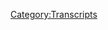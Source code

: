 {{DEFAULTSORT:
    #_TRANSCRIPT_0063:July 12, 2017
}}{{Transcript
    | title         = [[63: July 12, 2017]]
    | caption       = [https://knowledgefight.libsyn.com/knowledge-fight-july-12-2017 Listen to this episode on Libsyn]
    | episodeNumber = [[63: July 12, 2017|63]]
    | length        = 02:29:01
}}

{{MessageBox
    | header     = Warning: Bot Generated Content
    | text       = This transcript was automatically generated by transcription software and likely contains many mistakes and misattributions. Please check the audio for definitive quotes, attribution, and context.
    | image      = N3yvass4myg91.webp
    | imagewidth = 50px
    | id         = warning
}}

{{TranscriptBlock
    | name      = Unknown Speaker
    | timestamp = 00:00:00.000
    | text      = Andy in Kansas, you're on the air, thanks for holding.
}}

{{TranscriptBlock
    | name      = Unknown Speaker
    | timestamp = 00:00:04.059
    | text      = Hello Alex, I'm a first time caller, I'm a huge fan, I love your work.
}}

{{TranscriptBlock
    | name      = Unknown Speaker
    | timestamp = 00:00:07.299
    | text      = I love you.
}}

{{TranscriptBlock
    | name      = Unknown Speaker
    | timestamp = 00:00:07.799
    | text      = Hey everybody, welcome back to Knowledge Fight, I'm Dan.
}}

{{TranscriptBlock
    | name      = Unknown Speaker
    | timestamp = 00:00:09.800
    | text      = I'm Jordan.
}}

{{TranscriptBlock
    | name      = Unknown Speaker
    | timestamp = 00:00:10.400
    | text      = We are a couple dudes who like to sit around, drink novelty beverages, and talk a little bit about Alex Jones.
}}

{{TranscriptBlock
    | name      = Unknown Speaker
    | timestamp = 00:00:15.400
    | text      = That is pretty much what we do.
}}

{{TranscriptBlock
    | name      = Unknown Speaker
    | timestamp = 00:00:17.899
    | text      = Ooh, that is some...
}}

{{TranscriptBlock
    | name      = Unknown Speaker
    | timestamp = 00:00:20.000
    | text      = I would so much more prefer if that was Foley work.
}}

{{TranscriptBlock
    | name      = Unknown Speaker
    | timestamp = 00:00:23.199
    | text      = That was a shout out to Jam Sandwich Podcast, my boy Nick Rowley.
}}

{{TranscriptBlock
    | name      = Unknown Speaker
    | timestamp = 00:00:27.699
    | text      = Yeah, today we're drinking some Dan, you chose Sunkissed Strawberry, which I feel is not that novelty of a beverage.
}}

{{TranscriptBlock
    | name      = Unknown Speaker
    | timestamp = 00:00:34.799
    | text      = Here's the deal.
}}

{{TranscriptBlock
    | name      = Unknown Speaker
    | timestamp = 00:00:35.600
    | text      = Aha! Aha, there's a deal.
}}

{{TranscriptBlock
    | name      = Unknown Speaker
    | timestamp = 00:00:37.600
    | text      = After that coconut juice we had last time, I felt it was time for a hard reboot on the drinks.
}}

{{TranscriptBlock
    | name      = Unknown Speaker
    | timestamp = 00:00:43.299
    | text      = We needed to go back to zero, because trying to outdo that would have been no good.
}}

{{TranscriptBlock
    | name      = Unknown Speaker
    | timestamp = 00:00:49.000
    | text      = I kept, yeah, yeah.
}}

{{TranscriptBlock
    | name      = Unknown Speaker
    | timestamp = 00:00:50.100
    | text      = I just bring in like, I don't know, durian.
}}

{{TranscriptBlock
    | name      = Unknown Speaker
    | timestamp = 00:00:53.299
    | text      = Like, good luck.
}}

{{TranscriptBlock
    | name      = Unknown Speaker
    | timestamp = 00:00:54.899
    | text      = Like, what am I gonna do?
}}

{{TranscriptBlock
    | name      = Unknown Speaker
    | timestamp = 00:00:56.600
    | text      = I was actually hoping to bring in some adrenaline chrome, but that was never gonna happen.
}}

{{TranscriptBlock
    | name      = Unknown Speaker
    | timestamp = 00:01:00.399
    | text      = Oh, yeah.
}}

{{TranscriptBlock
    | name      = Unknown Speaker
    | timestamp = 00:01:00.899
    | text      = That was never gonna happen.
}}

{{TranscriptBlock
    | name      = Unknown Speaker
    | timestamp = 00:01:01.899
    | text      = No, we don't have access to any scared children.
}}

{{TranscriptBlock
    | name      = Unknown Speaker
    | timestamp = 00:01:03.899
    | text      = You, though, know a lot about scared children through the prism of Alex Jones.
}}

{{TranscriptBlock
    | name      = Unknown Speaker
    | timestamp = 00:01:08.599
    | text      = I do, and you know nothing about scared children through the prism of Alex Jones.
}}

{{TranscriptBlock
    | name      = Unknown Speaker
    | timestamp = 00:01:12.700
    | text      = I know scared children through the prism of my own life.
}}

{{TranscriptBlock
    | name      = Unknown Speaker
    | timestamp = 00:01:16.500
    | text      = Aww.
}}

{{TranscriptBlock
    | name      = Unknown Speaker
    | timestamp = 00:01:18.000
    | text      = Hey, Jordan, you know what doesn't scare the children?
}}

{{TranscriptBlock
    | name      = Unknown Speaker
    | timestamp = 00:01:21.599
    | text      = I'll tell you what doesn't.
}}

{{TranscriptBlock
    | name      = Unknown Speaker
    | timestamp = 00:01:22.700
    | text      = That is our new donators.
}}

{{TranscriptBlock
    | name      = Unknown Speaker
    | timestamp = 00:01:24.700
    | text      = We had a couple today to give a shout out to.
}}

{{TranscriptBlock
    | name      = Unknown Speaker
    | timestamp = 00:01:26.299
    | text      = Oh, shit!
}}

{{TranscriptBlock
    | name      = Unknown Speaker
    | timestamp = 00:01:27.099
    | text      = I'd like to give a shout out to our new donator, Andrew.
}}

{{TranscriptBlock
    | name      = Unknown Speaker
    | timestamp = 00:01:29.400
    | text      = What's going on out there?
}}

{{TranscriptBlock
    | name      = Unknown Speaker
    | timestamp = 00:01:30.799
    | text      = I'm a policy wonk.
}}

{{TranscriptBlock
    | name      = Unknown Speaker
    | timestamp = 00:01:31.900
    | text      = Welcome aboard.
}}

{{TranscriptBlock
    | name      = Unknown Speaker
    | timestamp = 00:01:32.799
    | text      = Welcome aboard, Andrew.
}}

{{TranscriptBlock
    | name      = Unknown Speaker
    | timestamp = 00:01:34.500
    | text      = And also, our buddy, Marty.
}}

{{TranscriptBlock
    | name      = Unknown Speaker
    | timestamp = 00:01:37.200
    | text      = Marty DeRosa.
}}

{{TranscriptBlock
    | name      = Unknown Speaker
    | timestamp = 00:01:38.400
    | text      = What?
}}

{{TranscriptBlock
    | name      = Unknown Speaker
    | timestamp = 00:01:38.500
    | text      = We're using last names.
}}

{{TranscriptBlock
    | name      = Unknown Speaker
    | timestamp = 00:01:39.799
    | text      = What?
}}

{{TranscriptBlock
    | name      = Unknown Speaker
    | timestamp = 00:01:40.200
    | text      = You are officially a policy wonk.
}}

{{TranscriptBlock
    | name      = Unknown Speaker
    | timestamp = 00:01:41.900
    | text      = I'm a policy wonk.
}}

{{TranscriptBlock
    | name      = Unknown Speaker
    | timestamp = 00:01:43.000
    | text      = Congratulations.
}}

{{TranscriptBlock
    | name      = Unknown Speaker
    | timestamp = 00:01:43.799
    | text      = Thank you for donating, you guys.
}}

{{TranscriptBlock
    | name      = Unknown Speaker
    | timestamp = 00:01:45.200
    | text      = If you would like to become a policy wonk yourself, you may do so by going to our website, knowledgefight.com,
}}

{{TranscriptBlock
    | name      = Unknown Speaker
    | timestamp = 00:01:50.900
    | text      = clicking the support the show link, and donating some bucks.
}}

{{TranscriptBlock
    | name      = Unknown Speaker
    | timestamp = 00:01:55.099
    | text      = And if you do, soon, we will have a password restricted portion of the website that will have all sorts of goodies.
}}

{{TranscriptBlock
    | name      = Unknown Speaker
    | timestamp = 00:02:01.099
    | text      = Maybe a Jordan blog, who knows?
}}

{{TranscriptBlock
    | name      = Unknown Speaker
    | timestamp = 00:02:02.799
    | text      = Who knows?
}}

{{TranscriptBlock
    | name      = Unknown Speaker
    | timestamp = 00:02:03.599
    | text      = I kind of suspect I won't be getting a password.
}}

{{TranscriptBlock
    | name      = Unknown Speaker
    | timestamp = 00:02:08.900
    | text      = Also, Marty should have been grandfathered in as a policy wonk, considering the fact that he filled in for me.
}}

{{TranscriptBlock
    | name      = Unknown Speaker
    | timestamp = 00:02:13.900
    | text      = Eh, he beat, you know what, before we could offer him, he just went ahead and donated, and God bless him.
}}

{{TranscriptBlock
    | name      = Unknown Speaker
    | timestamp = 00:02:18.300
    | text      = He's a good man.
}}

{{TranscriptBlock
    | name      = Unknown Speaker
    | timestamp = 00:02:18.800
    | text      = Well, thank you very much, Marty.
}}

{{TranscriptBlock
    | name      = Unknown Speaker
    | timestamp = 00:02:19.900
    | text      = This is just actually-
}}

{{TranscriptBlock
    | name      = Unknown Speaker
    | timestamp = 00:02:20.699
    | text      = We love you dearly.
}}

{{TranscriptBlock
    | name      = Unknown Speaker
    | timestamp = 00:02:21.400
    | text      = This is propaganda about how good a dude Marty is.
}}

{{TranscriptBlock
    | name      = Unknown Speaker
    | timestamp = 00:02:23.599
    | text      = Pretty much.
}}

{{TranscriptBlock
    | name      = Unknown Speaker
    | timestamp = 00:02:24.500
    | text      = Yeah.
}}

{{TranscriptBlock
    | name      = Unknown Speaker
    | timestamp = 00:02:25.000
    | text      = We're the Alex Jones of Marty DeRosa's.
}}

{{TranscriptBlock
    | name      = Unknown Speaker
    | timestamp = 00:02:27.900
    | text      = Indeed.
}}

{{TranscriptBlock
    | name      = Unknown Speaker
    | timestamp = 00:02:28.400
    | text      = I don't know what the fuck that means, yeah.
}}

{{TranscriptBlock
    | name      = Unknown Speaker
    | timestamp = 00:02:30.800
    | text      = I appreciate everybody-
}}

{{TranscriptBlock
    | name      = Unknown Speaker
    | timestamp = 00:02:34.800
    | text      = He hasn't committed treason one time, I swear.
}}

{{TranscriptBlock
    | name      = Unknown Speaker
    | timestamp = 00:02:37.199
    | text      = Never.
}}

{{TranscriptBlock
    | name      = Unknown Speaker
    | timestamp = 00:02:37.699
    | text      = I'd like to give also a thank you to everybody who said such nice things about the return of That's What They Want You To Think.
}}

{{TranscriptBlock
    | name      = Unknown Speaker
    | timestamp = 00:02:44.000
    | text      = There will be a backlog of episodes of that and new episodes coming out periodically in that password protected area of the website.
}}

{{TranscriptBlock
    | name      = Unknown Speaker
    | timestamp = 00:02:52.900
    | text      = So join up if you want to hear a bunch of dumb stuff.
}}

{{TranscriptBlock
    | name      = Unknown Speaker
    | timestamp = 00:02:56.599
    | text      = I wanted to, I wanted to dislike it just to be a dick.
}}

{{TranscriptBlock
    | name      = Unknown Speaker
    | timestamp = 00:03:00.599
    | text      = Because you weren't on it?
}}

{{TranscriptBlock
    | name      = Unknown Speaker
    | timestamp = 00:03:01.599
    | text      = Yeah, exactly.
}}

{{TranscriptBlock
    | name      = Unknown Speaker
    | timestamp = 00:03:03.199
    | text      = I know that impulse.
}}

{{TranscriptBlock
    | name      = Unknown Speaker
    | timestamp = 00:03:04.000
    | text      = But you know what?
}}

{{TranscriptBlock
    | name      = Unknown Speaker
    | timestamp = 00:03:04.500
    | text      = I understand it.
}}

{{TranscriptBlock
    | name      = Unknown Speaker
    | timestamp = 00:03:05.199
    | text      = It's super funny and I loved it.
}}

{{TranscriptBlock
    | name      = Unknown Speaker
    | timestamp = 00:03:06.800
    | text      = I really did.
}}

{{TranscriptBlock
    | name      = Unknown Speaker
    | timestamp = 00:03:07.800
    | text      = Very nice of you and very nice of everybody else.
}}

{{TranscriptBlock
    | name      = Unknown Speaker
    | timestamp = 00:03:09.699
    | text      = But Jordan, that's not what we're here to talk about.
}}

{{TranscriptBlock
    | name      = Unknown Speaker
    | timestamp = 00:03:11.699
    | text      = Yes.
}}

{{TranscriptBlock
    | name      = Unknown Speaker
    | timestamp = 00:03:12.199
    | text      = We're here to talk about Alex Jones.
}}

{{TranscriptBlock
    | name      = Unknown Speaker
    | timestamp = 00:03:12.699
    | text      = I mean, in private, I'm going to tell everybody it's shit.
}}

{{TranscriptBlock
    | name      = Unknown Speaker
    | timestamp = 00:03:14.400
    | text      = Oh, totally.
}}

{{TranscriptBlock
    | name      = Unknown Speaker
    | timestamp = 00:03:15.400
    | text      = I do the same thing.
}}

{{TranscriptBlock
    | name      = Unknown Speaker
    | timestamp = 00:03:16.699
    | text      = I'm like, I hate what I do.
}}

{{TranscriptBlock
    | name      = Unknown Speaker
    | timestamp = 00:03:18.800
    | text      = Don't listen to my show.
}}

{{TranscriptBlock
    | name      = Unknown Speaker
    | timestamp = 00:03:19.599
    | text      = Yeah, no, no. Good God, though.
}}

{{TranscriptBlock
    | name      = Unknown Speaker
    | timestamp = 00:03:20.800
    | text      = No, it's garbage.
}}

{{TranscriptBlock
    | name      = Unknown Speaker
    | timestamp = 00:03:22.599
    | text      = You know what else is garbage?
}}

{{TranscriptBlock
    | name      = Unknown Speaker
    | timestamp = 00:03:24.000
    | text      = What?
}}

{{TranscriptBlock
    | name      = Unknown Speaker
    | timestamp = 00:03:24.500
    | text      = What we're going to talk about today.
}}

{{TranscriptBlock
    | name      = Unknown Speaker
    | timestamp = 00:03:25.500
    | text      = You are the master, master of segues.
}}

{{TranscriptBlock
    | name      = Unknown Speaker
    | timestamp = 00:03:30.500
    | text      = Perfect.
}}

{{TranscriptBlock
    | name      = Unknown Speaker
    | timestamp = 00:03:32.000
    | text      = So today we are back in the present.
}}

{{TranscriptBlock
    | name      = Unknown Speaker
    | timestamp = 00:03:34.199
    | text      = We're in 2017.
}}

{{TranscriptBlock
    | name      = Unknown Speaker
    | timestamp = 00:03:35.599
    | text      = We're going to be going over.
}}

{{TranscriptBlock
    | name      = Unknown Speaker
    | timestamp = 00:03:36.400
    | text      = Ooh, that's my least favorite place.
}}

{{TranscriptBlock
    | name      = Unknown Speaker
    | timestamp = 00:03:38.000
    | text      = So bad.
}}

{{TranscriptBlock
    | name      = Unknown Speaker
    | timestamp = 00:03:39.000
    | text      = I'm beginning.
}}

{{TranscriptBlock
    | name      = Unknown Speaker
    | timestamp = 00:03:40.599
    | text      = We're going to go over July 12th episode on the Alex Jones show.
}}

{{TranscriptBlock
    | name      = Unknown Speaker
    | timestamp = 00:03:44.599
    | text      = Unfortunately, due to technical difficulties that I had when I was pulling clips,
}}

{{TranscriptBlock
    | name      = Unknown Speaker
    | timestamp = 00:03:48.199
    | text      = I was only able to get about the stuff from the first hour and a half of the show.
}}

{{TranscriptBlock
    | name      = Unknown Speaker
    | timestamp = 00:03:52.400
    | text      = But we're not missing anything.
}}

{{TranscriptBlock
    | name      = Unknown Speaker
    | timestamp = 00:03:54.400
    | text      = Nah, I doubt it.
}}

{{TranscriptBlock
    | name      = Unknown Speaker
    | timestamp = 00:03:55.400
    | text      = But I just want to give that caveat to folks.
}}

{{TranscriptBlock
    | name      = Unknown Speaker
    | timestamp = 00:03:58.400
    | text      = You know, I miss the past.
}}

{{TranscriptBlock
    | name      = Unknown Speaker
    | timestamp = 00:04:02.400
    | text      = I think we all do.
}}

{{TranscriptBlock
    | name      = Unknown Speaker
    | timestamp = 00:04:07.400
    | text      = I enjoy the episodes where we go back to 2015 way more.
}}

{{TranscriptBlock
    | name      = Unknown Speaker
    | timestamp = 00:04:11.400
    | text      = Yeah, right?
}}

{{TranscriptBlock
    | name      = Unknown Speaker
    | timestamp = 00:04:12.400
    | text      = Somehow it's less painful because it's...
}}

{{TranscriptBlock
    | name      = Unknown Speaker
    | timestamp = 00:04:15.400
    | text      = It's almost nostalgic now.
}}

{{TranscriptBlock
    | name      = Unknown Speaker
    | timestamp = 00:04:17.399
    | text      = A little bit. I get wistful.
}}

{{TranscriptBlock
    | name      = Unknown Speaker
    | timestamp = 00:04:19.399
    | text      = There's anticipation. There's excitement of what are we going to discover?
}}

{{TranscriptBlock
    | name      = Unknown Speaker
    | timestamp = 00:04:23.399
    | text      = Are we going to find the key that unlocks the Alex Jones propaganda box?
}}

{{TranscriptBlock
    | name      = Unknown Speaker
    | timestamp = 00:04:28.399
    | text      = Whereas now, I mean, we're just going to listen to him rationalize.
}}

{{TranscriptBlock
    | name      = Unknown Speaker
    | timestamp = 00:04:33.399
    | text      = And everyone knows it.
}}

{{TranscriptBlock
    | name      = Unknown Speaker
    | timestamp = 00:04:34.399
    | text      = I'm not spoiling anything to anyone listening.
}}

{{TranscriptBlock
    | name      = Unknown Speaker
    | timestamp = 00:04:36.399
    | text      = You know goddamn well what's going to happen on this episode.
}}

{{TranscriptBlock
    | name      = Unknown Speaker
    | timestamp = 00:04:39.399
    | text      = We're going to listen to Alex Jones make excuses for the Trumps.
}}

{{TranscriptBlock
    | name      = Unknown Speaker
    | timestamp = 00:04:43.399
    | text      = That's all he does anymore.
}}

{{TranscriptBlock
    | name      = Unknown Speaker
    | timestamp = 00:04:45.399
    | text      = It's crazy.
}}

{{TranscriptBlock
    | name      = Unknown Speaker
    | timestamp = 00:04:47.399
    | text      = What else could he do?
}}

{{TranscriptBlock
    | name      = Unknown Speaker
    | timestamp = 00:04:49.399
    | text      = Well, he does some other stuff.
}}

{{TranscriptBlock
    | name      = Unknown Speaker
    | timestamp = 00:04:51.399
    | text      = Do you think he could stealth, like, just bail on the whole thing?
}}

{{TranscriptBlock
    | name      = Unknown Speaker
    | timestamp = 00:04:55.399
    | text      = Instead of a turn?
}}

{{TranscriptBlock
    | name      = Unknown Speaker
    | timestamp = 00:04:57.399
    | text      = A Sunkist, strawberry soda style hard reboot of the narrative?
}}

{{TranscriptBlock
    | name      = Unknown Speaker
    | timestamp = 00:05:02.399
    | text      = No, not even that. Not even that.
}}

{{TranscriptBlock
    | name      = Unknown Speaker
    | timestamp = 00:05:04.399
    | text      = Not even like, we don't support Trump anymore.
}}

{{TranscriptBlock
    | name      = Unknown Speaker
    | timestamp = 00:05:06.399
    | text      = Just never speak of it again.
}}

{{TranscriptBlock
    | name      = Unknown Speaker
    | timestamp = 00:05:08.399
    | text      = Just pretend it didn't happen?
}}

{{TranscriptBlock
    | name      = Unknown Speaker
    | timestamp = 00:05:09.399
    | text      = Yeah, yeah, yeah. It's just all gone.
}}

{{TranscriptBlock
    | name      = Unknown Speaker
    | timestamp = 00:05:10.399
    | text      = I think that's his angle, right?
}}

{{TranscriptBlock
    | name      = Unknown Speaker
    | timestamp = 00:05:12.399
    | text      = This is a Seinfeld episode.
}}

{{TranscriptBlock
    | name      = Unknown Speaker
    | timestamp = 00:05:14.399
    | text      = You're a propagandist.
}}

{{TranscriptBlock
    | name      = Unknown Speaker
    | timestamp = 00:05:15.399
    | text      = Yada yada.
}}

{{TranscriptBlock
    | name      = Unknown Speaker
    | timestamp = 00:05:17.399
    | text      = You're a propagandist. You have gone way too far.
}}

{{TranscriptBlock
    | name      = Unknown Speaker
    | timestamp = 00:05:20.399
    | text      = Here's the problem. I think he could do that,
}}

{{TranscriptBlock
    | name      = Unknown Speaker
    | timestamp = 00:05:22.399
    | text      = but I think there are going to be lingering consequences for the things he's done in the last year.
}}

{{TranscriptBlock
    | name      = Unknown Speaker
    | timestamp = 00:05:27.399
    | text      = Yeah, but his way of surviving is going to be...
}}

{{TranscriptBlock
    | name      = Unknown Speaker
    | timestamp = 00:05:31.399
    | text      = He can't turn against Trump.
}}

{{TranscriptBlock
    | name      = Unknown Speaker
    | timestamp = 00:05:36.399
    | text      = He's got to pull a Sandy Hook and say,
}}

{{TranscriptBlock
    | name      = Unknown Speaker
    | timestamp = 00:05:38.399
    | text      = look, we just had debates about Trump.
}}

{{TranscriptBlock
    | name      = Unknown Speaker
    | timestamp = 00:05:40.399
    | text      = Exactly, yeah, yeah.
}}

{{TranscriptBlock
    | name      = Unknown Speaker
    | timestamp = 00:05:41.399
    | text      = Five years from now, that's going to be his story.
}}

{{TranscriptBlock
    | name      = Unknown Speaker
    | timestamp = 00:05:43.399
    | text      = I sucked his dick debatably.
}}

{{TranscriptBlock
    | name      = Unknown Speaker
    | timestamp = 00:05:47.399
    | text      = I sucked his info dick.
}}

{{TranscriptBlock
    | name      = Unknown Speaker
    | timestamp = 00:05:49.399
    | text      = Yeah.
}}

{{TranscriptBlock
    | name      = Unknown Speaker
    | timestamp = 00:05:50.399
    | text      = That's his way of saying he's not promoting violence.
}}

{{TranscriptBlock
    | name      = Unknown Speaker
    | timestamp = 00:05:52.399
    | text      = Exactly.
}}

{{TranscriptBlock
    | name      = Unknown Speaker
    | timestamp = 00:05:53.399
    | text      = We were just in the info war.
}}

{{TranscriptBlock
    | name      = Unknown Speaker
    | timestamp = 00:05:54.399
    | text      = We were just there. We were just...
}}

{{TranscriptBlock
    | name      = Unknown Speaker
    | timestamp = 00:05:56.399
    | text      = Look, I know it hasn't worked out the way we wanted,
}}

{{TranscriptBlock
    | name      = Unknown Speaker
    | timestamp = 00:05:59.399
    | text      = but that's because he was corrupted by the globalists.
}}

{{TranscriptBlock
    | name      = Unknown Speaker
    | timestamp = 00:06:02.399
    | text      = The globalists.
}}

{{TranscriptBlock
    | name      = Unknown Speaker
    | timestamp = 00:06:03.399
    | text      = He touched the glowing orb, and that's when it turned.
}}

{{TranscriptBlock
    | name      = Unknown Speaker
    | timestamp = 00:06:06.399
    | text      = I told him not to.
}}

{{TranscriptBlock
    | name      = Unknown Speaker
    | timestamp = 00:06:07.399
    | text      = Roger Stone told him not to.
}}

{{TranscriptBlock
    | name      = Unknown Speaker
    | timestamp = 00:06:09.399
    | text      = Orbs have power.
}}

{{TranscriptBlock
    | name      = Unknown Speaker
    | timestamp = 00:06:11.399
    | text      = Now, look, I don't believe that orbs have power,
}}

{{TranscriptBlock
    | name      = Unknown Speaker
    | timestamp = 00:06:13.399
    | text      = but globalists believe what they do,
}}

{{TranscriptBlock
    | name      = Unknown Speaker
    | timestamp = 00:06:15.399
    | text      = and therefore you have to respect that they believe
}}

{{TranscriptBlock
    | name      = Unknown Speaker
    | timestamp = 00:06:18.399
    | text      = that the orbs have power and fight against orbs.
}}

{{TranscriptBlock
    | name      = Unknown Speaker
    | timestamp = 00:06:21.399
    | text      = I love the idea that there's a recording
}}

{{TranscriptBlock
    | name      = Unknown Speaker
    | timestamp = 00:06:23.399
    | text      = of a phone conversation between Alex Jones and Trump
}}

{{TranscriptBlock
    | name      = Unknown Speaker
    | timestamp = 00:06:26.399
    | text      = where he's like, Trump, hey, don't you dare touch that orb.
}}

{{TranscriptBlock
    | name      = Unknown Speaker
    | timestamp = 00:06:31.399
    | text      = Don't you dare touch that orb.
}}

{{TranscriptBlock
    | name      = Unknown Speaker
    | timestamp = 00:06:33.399
    | text      = It's just the middle of the night.
}}

{{TranscriptBlock
    | name      = Unknown Speaker
    | timestamp = 00:06:34.399
    | text      = Trump doesn't pick up.
}}

{{TranscriptBlock
    | name      = Unknown Speaker
    | timestamp = 00:06:36.399
    | text      = It's on the answering machine.
}}

{{TranscriptBlock
    | name      = Unknown Speaker
    | timestamp = 00:06:38.399
    | text      = And I'm thinking of an old-timey answering machine too,
}}

{{TranscriptBlock
    | name      = Unknown Speaker
    | timestamp = 00:06:41.399
    | text      = one with the tape deck and everything.
}}

{{TranscriptBlock
    | name      = Unknown Speaker
    | timestamp = 00:06:43.399
    | text      = It runs out.
}}

{{TranscriptBlock
    | name      = Unknown Speaker
    | timestamp = 00:06:44.399
    | text      = Yeah, yeah, exactly.
}}

{{TranscriptBlock
    | name      = Unknown Speaker
    | timestamp = 00:06:45.399
    | text      = He's just ranting about orbs, runs out, picks up again.
}}

{{TranscriptBlock
    | name      = Unknown Speaker
    | timestamp = 00:06:48.399
    | text      = That orb is going to turn you into a chimera, God damn it!
}}

{{TranscriptBlock
    | name      = Unknown Speaker
    | timestamp = 00:06:52.399
    | text      = Shit!
}}

{{TranscriptBlock
    | name      = Unknown Speaker
    | timestamp = 00:06:53.399
    | text      = I'm going to call him again.
}}

{{TranscriptBlock
    | name      = Unknown Speaker
    | timestamp = 00:06:55.399
    | text      = Hey, just want to reiterate about the orb. Don't touch it.
}}

{{TranscriptBlock
    | name      = Unknown Speaker
    | timestamp = 00:06:57.399
    | text      = All right, got to go. Love you.
}}

{{TranscriptBlock
    | name      = Unknown Speaker
    | timestamp = 00:06:58.399
    | text      = The answering machine is full.
}}

{{TranscriptBlock
    | name      = Unknown Speaker
    | timestamp = 00:07:01.399
    | text      = So let's get to it, Jordan. Let's jump right in.
}}

{{TranscriptBlock
    | name      = Unknown Speaker
    | timestamp = 00:07:04.399
    | text      = This is how Alex Jones starts the show on June 12th, 2017.
}}

{{TranscriptBlock
    | name      = Unknown Speaker
    | timestamp = 00:07:11.399
    | text      = Ladies and gentlemen, I have total proof
}}

{{TranscriptBlock
    | name      = Unknown Speaker
    | timestamp = 00:07:15.399
    | text      = that this entire attack on Donald Trump Jr. is a total hoax.
}}

{{TranscriptBlock
    | name      = Unknown Speaker
    | timestamp = 00:07:19.399
    | text      = The breathless media that's given us so many other big lies
}}

{{TranscriptBlock
    | name      = Unknown Speaker
    | timestamp = 00:07:22.399
    | text      = is acting like this is the end because it's the end for them.
}}

{{TranscriptBlock
    | name      = Unknown Speaker
    | timestamp = 00:07:27.399
    | text      = They are the regional party.
}}

{{TranscriptBlock
    | name      = Unknown Speaker
    | timestamp = 00:07:29.399
    | text      = They're losing control.
}}

{{TranscriptBlock
    | name      = Unknown Speaker
    | timestamp = 00:07:31.399
    | text      = That's why they have Scarbroughs, never really a Republican,
}}

{{TranscriptBlock
    | name      = Unknown Speaker
    | timestamp = 00:07:34.399
    | text      = saying he's leaving them to create this illusion
}}

{{TranscriptBlock
    | name      = Unknown Speaker
    | timestamp = 00:07:37.399
    | text      = because they're imploding.
}}

{{TranscriptBlock
    | name      = Unknown Speaker
    | timestamp = 00:07:38.399
    | text      = No one cares about Joe Scarborough.
}}

{{TranscriptBlock
    | name      = Unknown Speaker
    | timestamp = 00:07:40.399
    | text      = No, I still don't care about Joe Scarborough.
}}

{{TranscriptBlock
    | name      = Unknown Speaker
    | timestamp = 00:07:42.399
    | text      = Also, let me ask you this.
}}

{{TranscriptBlock
    | name      = Unknown Speaker
    | timestamp = 00:07:43.399
    | text      = What? No, of course he's fucking lying.
}}

{{TranscriptBlock
    | name      = Unknown Speaker
    | timestamp = 00:07:45.399
    | text      = Who gives a shit about Joe Scarborough?
}}

{{TranscriptBlock
    | name      = Unknown Speaker
    | timestamp = 00:07:47.399
    | text      = No, no, no, no.
}}

{{TranscriptBlock
    | name      = Unknown Speaker
    | timestamp = 00:07:48.399
    | text      = He's saying that publicly and then the next time
}}

{{TranscriptBlock
    | name      = Unknown Speaker
    | timestamp = 00:07:51.399
    | text      = the Republicans are like,
}}

{{TranscriptBlock
    | name      = Unknown Speaker
    | timestamp = 00:07:52.399
    | text      = hey, we should cut Texas for the rich,
}}

{{TranscriptBlock
    | name      = Unknown Speaker
    | timestamp = 00:07:54.399
    | text      = he's like, I'm back in, guys!
}}

{{TranscriptBlock
    | name      = Unknown Speaker
    | timestamp = 00:07:56.399
    | text      = Fucking love this shit!
}}

{{TranscriptBlock
    | name      = Unknown Speaker
    | timestamp = 00:07:58.399
    | text      = Every time I'm out, they pull me back in.
}}

{{TranscriptBlock
    | name      = Unknown Speaker
    | timestamp = 00:08:00.399
    | text      = But let me ask you this.
}}

{{TranscriptBlock
    | name      = Unknown Speaker
    | timestamp = 00:08:02.399
    | text      = You heard Alex start the show by saying he has proof.
}}

{{TranscriptBlock
    | name      = Unknown Speaker
    | timestamp = 00:08:06.399
    | text      = Total proof.
}}

{{TranscriptBlock
    | name      = Unknown Speaker
    | timestamp = 00:08:07.399
    | text      = Total proof.
}}

{{TranscriptBlock
    | name      = Unknown Speaker
    | timestamp = 00:08:08.399
    | text      = That it is a total hoax.
}}

{{TranscriptBlock
    | name      = Unknown Speaker
    | timestamp = 00:08:09.399
    | text      = Let me ask you.
}}

{{TranscriptBlock
    | name      = Unknown Speaker
    | timestamp = 00:08:10.399
    | text      = Sure.
}}

{{TranscriptBlock
    | name      = Unknown Speaker
    | timestamp = 00:08:11.399
    | text      = Do you think he does?
}}

{{TranscriptBlock
    | name      = Unknown Speaker
    | timestamp = 00:08:14.399
    | text      = You know what?
}}

{{TranscriptBlock
    | name      = Unknown Speaker
    | timestamp = 00:08:16.399
    | text      = Because I'm a dreamer, yes.
}}

{{TranscriptBlock
    | name      = Unknown Speaker
    | timestamp = 00:08:21.399
    | text      = You're going to get deported if you're a dreamer.
}}

{{TranscriptBlock
    | name      = Unknown Speaker
    | timestamp = 00:08:24.399
    | text      = Fair enough.
}}

{{TranscriptBlock
    | name      = Unknown Speaker
    | timestamp = 00:08:25.399
    | text      = You better not say that on a public broadcast.
}}

{{TranscriptBlock
    | name      = Unknown Speaker
    | timestamp = 00:08:27.399
    | text      = I won't do that.
}}

{{TranscriptBlock
    | name      = Unknown Speaker
    | timestamp = 00:08:28.399
    | text      = Now I just want to entertain the fantasy that he is right
}}

{{TranscriptBlock
    | name      = Unknown Speaker
    | timestamp = 00:08:32.399
    | text      = and he has total proof and it's like, fuck.
}}

{{TranscriptBlock
    | name      = Unknown Speaker
    | timestamp = 00:08:35.399
    | text      = Wow, Alex.
}}

{{TranscriptBlock
    | name      = Unknown Speaker
    | timestamp = 00:08:36.399
    | text      = Damn it, Alex.
}}

{{TranscriptBlock
    | name      = Unknown Speaker
    | timestamp = 00:08:37.399
    | text      = So for those of you who I can't imagine who you might be
}}

{{TranscriptBlock
    | name      = Unknown Speaker
    | timestamp = 00:08:41.399
    | text      = out there who doesn't know what this is about,
}}

{{TranscriptBlock
    | name      = Unknown Speaker
    | timestamp = 00:08:43.399
    | text      = Donald Trump Jr. is a dumb-dumb.
}}

{{TranscriptBlock
    | name      = Unknown Speaker
    | timestamp = 00:08:45.399
    | text      = Also, if you're only getting your news from us,
}}

{{TranscriptBlock
    | name      = Unknown Speaker
    | timestamp = 00:08:48.399
    | text      = that's the best thing you could do.
}}

{{TranscriptBlock
    | name      = Unknown Speaker
    | timestamp = 00:08:51.399
    | text      = You are woefully uninformed.
}}

{{TranscriptBlock
    | name      = Unknown Speaker
    | timestamp = 00:08:53.399
    | text      = No, fuck the Washington Post, the New York Times.
}}

{{TranscriptBlock
    | name      = Unknown Speaker
    | timestamp = 00:08:56.399
    | text      = David Brooks is in the New York Times.
}}

{{TranscriptBlock
    | name      = Unknown Speaker
    | timestamp = 00:08:58.399
    | text      = Seriously.
}}

{{TranscriptBlock
    | name      = Unknown Speaker
    | timestamp = 00:08:59.399
    | text      = I'm not saying that negative things should happen to him
}}

{{TranscriptBlock
    | name      = Unknown Speaker
    | timestamp = 00:09:05.399
    | text      = through the cause of other people doing it,
}}

{{TranscriptBlock
    | name      = Unknown Speaker
    | timestamp = 00:09:08.399
    | text      = but I am saying that if karma is real,
}}

{{TranscriptBlock
    | name      = Unknown Speaker
    | timestamp = 00:09:10.399
    | text      = he will choke to death on a regular burger.
}}

{{TranscriptBlock
    | name      = Unknown Speaker
    | timestamp = 00:09:13.399
    | text      = Not a prosciutto burger?
}}

{{TranscriptBlock
    | name      = Unknown Speaker
    | timestamp = 00:09:15.399
    | text      = No, no, no.
}}

{{TranscriptBlock
    | name      = Unknown Speaker
    | timestamp = 00:09:16.399
    | text      = That column was the definition of gauche.
}}

{{TranscriptBlock
    | name      = Unknown Speaker
    | timestamp = 00:09:22.399
    | text      = I use that sort of word.
}}

{{TranscriptBlock
    | name      = Unknown Speaker
    | timestamp = 00:09:23.399
    | text      = I don't like that word.
}}

{{TranscriptBlock
    | name      = Unknown Speaker
    | timestamp = 00:09:24.399
    | text      = I don't like that word.
}}

{{TranscriptBlock
    | name      = Unknown Speaker
    | timestamp = 00:09:25.399
    | text      = I feel very...
}}

{{TranscriptBlock
    | name      = Unknown Speaker
    | timestamp = 00:09:26.399
    | text      = With the New York Times bougie crowd.
}}

{{TranscriptBlock
    | name      = Unknown Speaker
    | timestamp = 00:09:28.399
    | text      = I feel very intimidated by that word.
}}

{{TranscriptBlock
    | name      = Unknown Speaker
    | timestamp = 00:09:30.399
    | text      = So Donald Trump Jr.
}}

{{TranscriptBlock
    | name      = Unknown Speaker
    | timestamp = 00:09:31.399
    | text      = I prefer taco.
}}

{{TranscriptBlock
    | name      = Unknown Speaker
    | timestamp = 00:09:33.399
    | text      = That article was taco.
}}

{{TranscriptBlock
    | name      = Unknown Speaker
    | timestamp = 00:09:36.399
    | text      = So Donald Trump Jr. is really dumb,
}}

{{TranscriptBlock
    | name      = Unknown Speaker
    | timestamp = 00:09:39.399
    | text      = and there's no way around that.
}}

{{TranscriptBlock
    | name      = Unknown Speaker
    | timestamp = 00:09:41.399
    | text      = He was involved in a meeting back in July of 2016,
}}

{{TranscriptBlock
    | name      = Unknown Speaker
    | timestamp = 00:09:47.399
    | text      = I believe.
}}

{{TranscriptBlock
    | name      = Unknown Speaker
    | timestamp = 00:09:48.399
    | text      = Is that right? July?
}}

{{TranscriptBlock
    | name      = Unknown Speaker
    | timestamp = 00:09:49.399
    | text      = I think that's right.
}}

{{TranscriptBlock
    | name      = Unknown Speaker
    | timestamp = 00:09:50.399
    | text      = Yes.
}}

{{TranscriptBlock
    | name      = Unknown Speaker
    | timestamp = 00:09:51.399
    | text      = Or is it June? Who knows.
}}

{{TranscriptBlock
    | name      = Unknown Speaker
    | timestamp = 00:09:52.399
    | text      = Who cares?
}}

{{TranscriptBlock
    | name      = Unknown Speaker
    | timestamp = 00:09:53.399
    | text      = And he released the emails that set up this meeting
}}

{{TranscriptBlock
    | name      = Unknown Speaker
    | timestamp = 00:10:00.399
    | text      = after the New York Times and Washington Post
}}

{{TranscriptBlock
    | name      = Unknown Speaker
    | timestamp = 00:10:03.399
    | text      = were going to publish them.
}}

{{TranscriptBlock
    | name      = Unknown Speaker
    | timestamp = 00:10:04.399
    | text      = Right.
}}

{{TranscriptBlock
    | name      = Unknown Speaker
    | timestamp = 00:10:05.399
    | text      = They already had access to them,
}}

{{TranscriptBlock
    | name      = Unknown Speaker
    | timestamp = 00:10:06.399
    | text      = so he's like, fuck, let's get ahead of this thing,
}}

{{TranscriptBlock
    | name      = Unknown Speaker
    | timestamp = 00:10:08.399
    | text      = and released these emails.
}}

{{TranscriptBlock
    | name      = Unknown Speaker
    | timestamp = 00:10:11.399
    | text      = They are correspondence between him
}}

{{TranscriptBlock
    | name      = Unknown Speaker
    | timestamp = 00:10:14.399
    | text      = and a gentleman by the name of Rob Goldstone,
}}

{{TranscriptBlock
    | name      = Unknown Speaker
    | timestamp = 00:10:17.399
    | text      = who is the publicist for a Russian recording artist
}}

{{TranscriptBlock
    | name      = Unknown Speaker
    | timestamp = 00:10:22.399
    | text      = named Emin, whose dad is an oligarch.
}}

{{TranscriptBlock
    | name      = Unknown Speaker
    | timestamp = 00:10:26.399
    | text      = We live in a clown car, right?
}}

{{TranscriptBlock
    | name      = Unknown Speaker
    | timestamp = 00:10:28.399
    | text      = This is what's happening right now.
}}

{{TranscriptBlock
    | name      = Unknown Speaker
    | timestamp = 00:10:30.399
    | text      = His dad is an oligarch who is very rich
}}

{{TranscriptBlock
    | name      = Unknown Speaker
    | timestamp = 00:10:34.399
    | text      = and is a close associate of both Putin and Donald Trump Sr.
}}

{{TranscriptBlock
    | name      = Unknown Speaker
    | timestamp = 00:10:39.399
    | text      = So Donald Trump Jr. gets this email from Rob Goldstone,
}}

{{TranscriptBlock
    | name      = Unknown Speaker
    | timestamp = 00:10:44.399
    | text      = and conveniently, Alex Jones and Fox News both
}}

{{TranscriptBlock
    | name      = Unknown Speaker
    | timestamp = 00:10:48.399
    | text      = don't actually talk about what's in the email.
}}

{{TranscriptBlock
    | name      = Unknown Speaker
    | timestamp = 00:10:52.399
    | text      = I don't think they feel like it's very important.
}}

{{TranscriptBlock
    | name      = Unknown Speaker
    | timestamp = 00:10:54.399
    | text      = Nope.
}}

{{TranscriptBlock
    | name      = Unknown Speaker
    | timestamp = 00:10:55.399
    | text      = So here I will read it here.
}}

{{TranscriptBlock
    | name      = Unknown Speaker
    | timestamp = 00:10:57.399
    | text      = So we will be above board and giving all the information.
}}

{{TranscriptBlock
    | name      = Unknown Speaker
    | timestamp = 00:10:59.399
    | text      = Okay.
}}

{{TranscriptBlock
    | name      = Unknown Speaker
    | timestamp = 00:11:00.399
    | text      = Good morning.
}}

{{TranscriptBlock
    | name      = Unknown Speaker
    | timestamp = 00:11:01.399
    | text      = Emin just called and asked me to contact you
}}

{{TranscriptBlock
    | name      = Unknown Speaker
    | timestamp = 00:11:04.399
    | text      = with something very interesting.
}}

{{TranscriptBlock
    | name      = Unknown Speaker
    | timestamp = 00:11:05.399
    | text      = The crown prosecutor of Russia,
}}

{{TranscriptBlock
    | name      = Unknown Speaker
    | timestamp = 00:11:07.399
    | text      = which apparently isn't a real position.
}}

{{TranscriptBlock
    | name      = Unknown Speaker
    | timestamp = 00:11:09.399
    | text      = I've read that that is not a position.
}}

{{TranscriptBlock
    | name      = Unknown Speaker
    | timestamp = 00:11:11.399
    | text      = Why would there be a crown prosecutor?
}}

{{TranscriptBlock
    | name      = Unknown Speaker
    | timestamp = 00:11:13.399
    | text      = I don't know.
}}

{{TranscriptBlock
    | name      = Unknown Speaker
    | timestamp = 00:11:14.399
    | text      = Do they have a king?
}}

{{TranscriptBlock
    | name      = Unknown Speaker
    | timestamp = 00:11:15.399
    | text      = I don't know.
}}

{{TranscriptBlock
    | name      = Unknown Speaker
    | timestamp = 00:11:16.399
    | text      = Basically.
}}

{{TranscriptBlock
    | name      = Unknown Speaker
    | timestamp = 00:11:17.399
    | text      = The crown prosecutor of Russia
}}

{{TranscriptBlock
    | name      = Unknown Speaker
    | timestamp = 00:11:18.399
    | text      = met with his father Aras this morning
}}

{{TranscriptBlock
    | name      = Unknown Speaker
    | timestamp = 00:11:20.399
    | text      = and in their meeting offered to provide the Trump campaign
}}

{{TranscriptBlock
    | name      = Unknown Speaker
    | timestamp = 00:11:23.399
    | text      = with some official documents and information
}}

{{TranscriptBlock
    | name      = Unknown Speaker
    | timestamp = 00:11:25.399
    | text      = that would incriminate Hillary and her dealings with Russia
}}

{{TranscriptBlock
    | name      = Unknown Speaker
    | timestamp = 00:11:28.399
    | text      = and be very useful to your father.
}}

{{TranscriptBlock
    | name      = Unknown Speaker
    | timestamp = 00:11:30.399
    | text      = This is obviously very high level and sensitive information,
}}

{{TranscriptBlock
    | name      = Unknown Speaker
    | timestamp = 00:11:33.399
    | text      = but it is part of Russia and the government's support
}}

{{TranscriptBlock
    | name      = Unknown Speaker
    | timestamp = 00:11:35.399
    | text      = for Mr. Trump, helped along by Aras and Emin.
}}

{{TranscriptBlock
    | name      = Unknown Speaker
    | timestamp = 00:11:39.399
    | text      = What do you think is the best way to handle this information
}}

{{TranscriptBlock
    | name      = Unknown Speaker
    | timestamp = 00:11:41.399
    | text      = and would you be able to speak to Emin about it directly?
}}

{{TranscriptBlock
    | name      = Unknown Speaker
    | timestamp = 00:11:44.399
    | text      = Now the important piece of this is this is obviously
}}

{{TranscriptBlock
    | name      = Unknown Speaker
    | timestamp = 00:11:47.399
    | text      = very high level and sensitive information,
}}

{{TranscriptBlock
    | name      = Unknown Speaker
    | timestamp = 00:11:50.399
    | text      = but is a part of Russia and its government's support
}}

{{TranscriptBlock
    | name      = Unknown Speaker
    | timestamp = 00:11:53.399
    | text      = for Mr. Trump.
}}

{{TranscriptBlock
    | name      = Unknown Speaker
    | timestamp = 00:11:55.399
    | text      = That part has been cut out of Fox News.
}}

{{TranscriptBlock
    | name      = Unknown Speaker
    | timestamp = 00:11:57.399
    | text      = That was my favorite part, that little chyron
}}

{{TranscriptBlock
    | name      = Unknown Speaker
    | timestamp = 00:12:00.399
    | text      = where they have like, there's an ellipsis right where.
}}

{{TranscriptBlock
    | name      = Unknown Speaker
    | timestamp = 00:12:05.399
    | text      = That's an amazing thing for them to do
}}

{{TranscriptBlock
    | name      = Unknown Speaker
    | timestamp = 00:12:08.399
    | text      = where it's like we have the first part of the sentence,
}}

{{TranscriptBlock
    | name      = Unknown Speaker
    | timestamp = 00:12:11.399
    | text      = the ellipsis, and then the last part of the sentence.
}}

{{TranscriptBlock
    | name      = Unknown Speaker
    | timestamp = 00:12:14.399
    | text      = Like guys, come, at least, at least try.
}}

{{TranscriptBlock
    | name      = Unknown Speaker
    | timestamp = 00:12:17.399
    | text      = You're not even trying anymore.
}}

{{TranscriptBlock
    | name      = Unknown Speaker
    | timestamp = 00:12:19.399
    | text      = Then Donald Trump Jr. writes back,
}}

{{TranscriptBlock
    | name      = Unknown Speaker
    | timestamp = 00:12:22.399
    | text      = thanks Rob, I appreciate that.
}}

{{TranscriptBlock
    | name      = Unknown Speaker
    | timestamp = 00:12:24.399
    | text      = I'm on the road at the moment,
}}

{{TranscriptBlock
    | name      = Unknown Speaker
    | timestamp = 00:12:25.399
    | text      = but perhaps I just speak to Emin first.
}}

{{TranscriptBlock
    | name      = Unknown Speaker
    | timestamp = 00:12:28.399
    | text      = Seems we have some time and if it's what you say,
}}

{{TranscriptBlock
    | name      = Unknown Speaker
    | timestamp = 00:12:31.399
    | text      = I love it, especially later in the summer.
}}

{{TranscriptBlock
    | name      = Unknown Speaker
    | timestamp = 00:12:34.399
    | text      = Why? Because that would be a time
}}

{{TranscriptBlock
    | name      = Unknown Speaker
    | timestamp = 00:12:35.399
    | text      = when it's more politically damaging.
}}

{{TranscriptBlock
    | name      = Unknown Speaker
    | timestamp = 00:12:37.399
    | text      = Could we do a call first thing next week when I'm back?
}}

{{TranscriptBlock
    | name      = Unknown Speaker
    | timestamp = 00:12:41.399
    | text      = So they write a little bit back,
}}

{{TranscriptBlock
    | name      = Unknown Speaker
    | timestamp = 00:12:44.399
    | text      = just back and forth trying to schedule a time to have a call
}}

{{TranscriptBlock
    | name      = Unknown Speaker
    | timestamp = 00:12:49.399
    | text      = and here we go, we get down.
}}

{{TranscriptBlock
    | name      = Unknown Speaker
    | timestamp = 00:12:51.399
    | text      = Those were on June 3rd, those emails.
}}

{{TranscriptBlock
    | name      = Unknown Speaker
    | timestamp = 00:12:54.399
    | text      = And on June 7th at 4.20 p.m.,
}}

{{TranscriptBlock
    | name      = Unknown Speaker
    | timestamp = 00:12:58.399
    | text      = Rob Goldstone writes, Don, hope all is well.
}}

{{TranscriptBlock
    | name      = Unknown Speaker
    | timestamp = 00:13:02.399
    | text      = Emin asks that I schedule a meeting with you
}}

{{TranscriptBlock
    | name      = Unknown Speaker
    | timestamp = 00:13:05.399
    | text      = and the Russian government attorney
}}

{{TranscriptBlock
    | name      = Unknown Speaker
    | timestamp = 00:13:06.399
    | text      = who's flying over from Moscow for this Thursday.
}}

{{TranscriptBlock
    | name      = Unknown Speaker
    | timestamp = 00:13:09.399
    | text      = I believe you're aware of the meeting
}}

{{TranscriptBlock
    | name      = Unknown Speaker
    | timestamp = 00:13:11.399
    | text      = and so wondered if 3 p.m. or later on Thursday works for you.
}}

{{TranscriptBlock
    | name      = Unknown Speaker
    | timestamp = 00:13:15.399
    | text      = I assume it would be at your office.
}}

{{TranscriptBlock
    | name      = Unknown Speaker
    | timestamp = 00:13:18.399
    | text      = Donald Trump Jr. writes back,
}}

{{TranscriptBlock
    | name      = Unknown Speaker
    | timestamp = 00:13:19.399
    | text      = how about three at our office?
}}

{{TranscriptBlock
    | name      = Unknown Speaker
    | timestamp = 00:13:21.399
    | text      = Thanks Rob, I appreciate you helping set it up.
}}

{{TranscriptBlock
    | name      = Unknown Speaker
    | timestamp = 00:13:24.399
    | text      = So the issue, oh and he also writes back and says,
}}

{{TranscriptBlock
    | name      = Unknown Speaker
    | timestamp = 00:13:28.399
    | text      = great, it'll likely be Paul Manafort, the campaign boss,
}}

{{TranscriptBlock
    | name      = Unknown Speaker
    | timestamp = 00:13:31.399
    | text      = my brother-in-law and me
}}

{{TranscriptBlock
    | name      = Unknown Speaker
    | timestamp = 00:13:33.399
    | text      = and then gives the address of Trump Tower.
}}

{{TranscriptBlock
    | name      = Unknown Speaker
    | timestamp = 00:13:35.399
    | text      = So he is saying that Paul Manafort.
}}

{{TranscriptBlock
    | name      = Unknown Speaker
    | timestamp = 00:13:39.399
    | text      = I love that he gives the address, like it's at Trump Tower.
}}

{{TranscriptBlock
    | name      = Unknown Speaker
    | timestamp = 00:13:42.399
    | text      = Google maps it, Google maps, come on.
}}

{{TranscriptBlock
    | name      = Unknown Speaker
    | timestamp = 00:13:45.399
    | text      = You know where it is, you checked in on Facebook,
}}

{{TranscriptBlock
    | name      = Unknown Speaker
    | timestamp = 00:13:47.399
    | text      = you dumb-dumb.
}}

{{TranscriptBlock
    | name      = Unknown Speaker
    | timestamp = 00:13:48.399
    | text      = So the issue that really comes up about this
}}

{{TranscriptBlock
    | name      = Unknown Speaker
    | timestamp = 00:13:52.399
    | text      = is twice in this email chain,
}}

{{TranscriptBlock
    | name      = Unknown Speaker
    | timestamp = 00:13:55.399
    | text      = Rob Goldstone makes perfectly clear
}}

{{TranscriptBlock
    | name      = Unknown Speaker
    | timestamp = 00:13:58.399
    | text      = that this is about the Russian government's support
}}

{{TranscriptBlock
    | name      = Unknown Speaker
    | timestamp = 00:14:01.399
    | text      = of Donald Trump's campaign
}}

{{TranscriptBlock
    | name      = Unknown Speaker
    | timestamp = 00:14:03.399
    | text      = and that the person he would be meeting with
}}

{{TranscriptBlock
    | name      = Unknown Speaker
    | timestamp = 00:14:04.399
    | text      = is a government lawyer.
}}

{{TranscriptBlock
    | name      = Unknown Speaker
    | timestamp = 00:14:06.399
    | text      = Or a lawyer connected with the government.
}}

{{TranscriptBlock
    | name      = Unknown Speaker
    | timestamp = 00:14:08.399
    | text      = So let's take everything out of the equation.
}}

{{TranscriptBlock
    | name      = Unknown Speaker
    | timestamp = 00:14:12.399
    | text      = Let's say worst case scenario, this is a democratic plot.
}}

{{TranscriptBlock
    | name      = Unknown Speaker
    | timestamp = 00:14:17.399
    | text      = It's a globalist plot.
}}

{{TranscriptBlock
    | name      = Unknown Speaker
    | timestamp = 00:14:18.399
    | text      = Let's just say that for the sake of argument.
}}

{{TranscriptBlock
    | name      = Unknown Speaker
    | timestamp = 00:14:20.399
    | text      = I'm in, I'm in.
}}

{{TranscriptBlock
    | name      = Unknown Speaker
    | timestamp = 00:14:21.399
    | text      = So it's a globalist plot to set up Donald Trump Jr.
}}

{{TranscriptBlock
    | name      = Unknown Speaker
    | timestamp = 00:14:24.399
    | text      = Which once again, my narrative of course is that
}}

{{TranscriptBlock
    | name      = Unknown Speaker
    | timestamp = 00:14:27.399
    | text      = Obama is the reason we have Trump
}}

{{TranscriptBlock
    | name      = Unknown Speaker
    | timestamp = 00:14:30.399
    | text      = in order to punish white people
}}

{{TranscriptBlock
    | name      = Unknown Speaker
    | timestamp = 00:14:32.399
    | text      = for all the things that they did to him.
}}

{{TranscriptBlock
    | name      = Unknown Speaker
    | timestamp = 00:14:33.399
    | text      = So Obama got Rob Goldstone to write these emails
}}

{{TranscriptBlock
    | name      = Unknown Speaker
    | timestamp = 00:14:36.399
    | text      = to Donald Trump Jr.
}}

{{TranscriptBlock
    | name      = Unknown Speaker
    | timestamp = 00:14:37.399
    | text      = in this bizarre hypothetical.
}}

{{TranscriptBlock
    | name      = Unknown Speaker
    | timestamp = 00:14:39.399
    | text      = There is no Russian lawyer.
}}

{{TranscriptBlock
    | name      = Unknown Speaker
    | timestamp = 00:14:41.399
    | text      = Obama didn't do it himself because Obama is brilliant.
}}

{{TranscriptBlock
    | name      = Unknown Speaker
    | timestamp = 00:14:46.399
    | text      = So Obama went through at least four or five channels
}}

{{TranscriptBlock
    | name      = Unknown Speaker
    | timestamp = 00:14:49.399
    | text      = of plausible deniability.
}}

{{TranscriptBlock
    | name      = Unknown Speaker
    | timestamp = 00:14:51.399
    | text      = At the very least Obama used signal.
}}

{{TranscriptBlock
    | name      = Unknown Speaker
    | timestamp = 00:14:54.399
    | text      = Like you can't get my emails
}}

{{TranscriptBlock
    | name      = Unknown Speaker
    | timestamp = 00:14:56.399
    | text      = because I use end-to-end encryption.
}}

{{TranscriptBlock
    | name      = Unknown Speaker
    | timestamp = 00:14:58.399
    | text      = At the very least, like the New York Times, yeah.
}}

{{TranscriptBlock
    | name      = Unknown Speaker
    | timestamp = 00:15:01.399
    | text      = I was speaking in the Royal Obama.
}}

{{TranscriptBlock
    | name      = Unknown Speaker
    | timestamp = 00:15:03.399
    | text      = Okay, I'm frustrated.
}}

{{TranscriptBlock
    | name      = Unknown Speaker
    | timestamp = 00:15:04.399
    | text      = The plural Obama.
}}

{{TranscriptBlock
    | name      = Unknown Speaker
    | timestamp = 00:15:06.399
    | text      = The entity known as Obama.
}}

{{TranscriptBlock
    | name      = Unknown Speaker
    | timestamp = 00:15:08.399
    | text      = All of Obama entities and cutouts and what have you.
}}

{{TranscriptBlock
    | name      = Unknown Speaker
    | timestamp = 00:15:12.399
    | text      = So even if that's the case,
}}

{{TranscriptBlock
    | name      = Unknown Speaker
    | timestamp = 00:15:15.399
    | text      = Donald Trump Jr. probably committed a crime
}}

{{TranscriptBlock
    | name      = Unknown Speaker
    | timestamp = 00:15:18.399
    | text      = even if there is no other person on the other end of this.
}}

{{TranscriptBlock
    | name      = Unknown Speaker
    | timestamp = 00:15:22.399
    | text      = There's no probable.
}}

{{TranscriptBlock
    | name      = Unknown Speaker
    | timestamp = 00:15:23.399
    | text      = He committed a crime.
}}

{{TranscriptBlock
    | name      = Unknown Speaker
    | timestamp = 00:15:25.399
    | text      = He indicated willingness to accept confidential information.
}}

{{TranscriptBlock
    | name      = Unknown Speaker
    | timestamp = 00:15:30.399
    | text      = Yeah.
}}

{{TranscriptBlock
    | name      = Unknown Speaker
    | timestamp = 00:15:31.399
    | text      = From the Russian government.
}}

{{TranscriptBlock
    | name      = Unknown Speaker
    | timestamp = 00:15:32.399
    | text      = Fucking To Catch a Predator guys are less gullible
}}

{{TranscriptBlock
    | name      = Unknown Speaker
    | timestamp = 00:15:37.399
    | text      = than Donald Trump Jr.
}}

{{TranscriptBlock
    | name      = Unknown Speaker
    | timestamp = 00:15:39.399
    | text      = It's bananas.
}}

{{TranscriptBlock
    | name      = Unknown Speaker
    | timestamp = 00:15:40.399
    | text      = Yeah.
}}

{{TranscriptBlock
    | name      = Unknown Speaker
    | timestamp = 00:15:41.399
    | text      = And the further problem,
}}

{{TranscriptBlock
    | name      = Unknown Speaker
    | timestamp = 00:15:43.399
    | text      = I would say the bigger issue is that there's time stamps on this
}}

{{TranscriptBlock
    | name      = Unknown Speaker
    | timestamp = 00:15:47.399
    | text      = and you can trace back what was going on around the campaign
}}

{{TranscriptBlock
    | name      = Unknown Speaker
    | timestamp = 00:15:52.399
    | text      = at this time.
}}

{{TranscriptBlock
    | name      = Unknown Speaker
    | timestamp = 00:15:53.399
    | text      = Yeah.
}}

{{TranscriptBlock
    | name      = Unknown Speaker
    | timestamp = 00:15:54.399
    | text      = That evening of June 7th,
}}

{{TranscriptBlock
    | name      = Unknown Speaker
    | timestamp = 00:15:57.399
    | text      = during the afternoon they had formalized this meeting
}}

{{TranscriptBlock
    | name      = Unknown Speaker
    | timestamp = 00:16:01.399
    | text      = that they were going to have
}}

{{TranscriptBlock
    | name      = Unknown Speaker
    | timestamp = 00:16:03.399
    | text      = and that evening Trump gave a speech where he said next week
}}

{{TranscriptBlock
    | name      = Unknown Speaker
    | timestamp = 00:16:06.399
    | text      = I'm going to lay out the truth about Hillary.
}}

{{TranscriptBlock
    | name      = Unknown Speaker
    | timestamp = 00:16:09.399
    | text      = Yep.
}}

{{TranscriptBlock
    | name      = Unknown Speaker
    | timestamp = 00:16:10.399
    | text      = That can't be a coincidence.
}}

{{TranscriptBlock
    | name      = Unknown Speaker
    | timestamp = 00:16:11.399
    | text      = I mean that's not a coincidence.
}}

{{TranscriptBlock
    | name      = Unknown Speaker
    | timestamp = 00:16:12.399
    | text      = If you believe it's a coincidence that's, yeah.
}}

{{TranscriptBlock
    | name      = Unknown Speaker
    | timestamp = 00:16:14.399
    | text      = I'm sorry, that big speech that lays out the truth about Hillary
}}

{{TranscriptBlock
    | name      = Unknown Speaker
    | timestamp = 00:16:19.399
    | text      = didn't happen.
}}

{{TranscriptBlock
    | name      = Unknown Speaker
    | timestamp = 00:16:20.399
    | text      = Yeah.
}}

{{TranscriptBlock
    | name      = Unknown Speaker
    | timestamp = 00:16:21.399
    | text      = Further, because it's time stamped on the 7th and the 3rd,
}}

{{TranscriptBlock
    | name      = Unknown Speaker
    | timestamp = 00:16:26.399
    | text      = all this,
}}

{{TranscriptBlock
    | name      = Unknown Speaker
    | timestamp = 00:16:27.399
    | text      = and because Paul Manafort and Jared Kushner are on there,
}}

{{TranscriptBlock
    | name      = Unknown Speaker
    | timestamp = 00:16:32.399
    | text      = there is no way that they can really claim at any point past then
}}

{{TranscriptBlock
    | name      = Unknown Speaker
    | timestamp = 00:16:37.399
    | text      = they didn't know that the Russian government had a preference
}}

{{TranscriptBlock
    | name      = Unknown Speaker
    | timestamp = 00:16:40.399
    | text      = for Donald Trump to be the president.
}}

{{TranscriptBlock
    | name      = Unknown Speaker
    | timestamp = 00:16:42.399
    | text      = Now, I didn't double check, but were they BCC?
}}

{{TranscriptBlock
    | name      = Unknown Speaker
    | timestamp = 00:16:46.399
    | text      = No.
}}

{{TranscriptBlock
    | name      = Unknown Speaker
    | timestamp = 00:16:47.399
    | text      = No.
}}

{{TranscriptBlock
    | name      = Unknown Speaker
    | timestamp = 00:16:48.399
    | text      = How are these people so dumb?
}}

{{TranscriptBlock
    | name      = Unknown Speaker
    | timestamp = 00:16:50.399
    | text      = Very tacky not to BCC.
}}

{{TranscriptBlock
    | name      = Unknown Speaker
    | timestamp = 00:16:52.399
    | text      = Yeah, come on man.
}}

{{TranscriptBlock
    | name      = Unknown Speaker
    | timestamp = 00:16:54.399
    | text      = Very frustrating.
}}

{{TranscriptBlock
    | name      = Unknown Speaker
    | timestamp = 00:16:55.399
    | text      = That's like a work email, dude.
}}

{{TranscriptBlock
    | name      = Unknown Speaker
    | timestamp = 00:16:57.399
    | text      = I mean the biggest thing for me is that there is awareness
}}

{{TranscriptBlock
    | name      = Unknown Speaker
    | timestamp = 00:17:01.399
    | text      = that is solidified by these emails.
}}

{{TranscriptBlock
    | name      = Unknown Speaker
    | timestamp = 00:17:04.400
    | text      = They have to know that the Russian government wants Trump to win.
}}

{{TranscriptBlock
    | name      = Unknown Speaker
    | timestamp = 00:17:07.400
    | text      = Right.
}}

{{TranscriptBlock
    | name      = Unknown Speaker
    | timestamp = 00:17:08.400
    | text      = And that makes every statement indicating that,
}}

{{TranscriptBlock
    | name      = Unknown Speaker
    | timestamp = 00:17:10.400
    | text      = oh, we had no idea, a lie past that point.
}}

{{TranscriptBlock
    | name      = Unknown Speaker
    | timestamp = 00:17:12.400
    | text      = Yeah.
}}

{{TranscriptBlock
    | name      = Unknown Speaker
    | timestamp = 00:17:13.400
    | text      = And because they have consistently lied,
}}

{{TranscriptBlock
    | name      = Unknown Speaker
    | timestamp = 00:17:15.400
    | text      = whether it's under oath or in public in speeches,
}}

{{TranscriptBlock
    | name      = Unknown Speaker
    | timestamp = 00:17:19.400
    | text      = every time they lie is an opportunity for blackmail to be created
}}

{{TranscriptBlock
    | name      = Unknown Speaker
    | timestamp = 00:17:23.400
    | text      = by Vladimir Putin or any other hostile entity,
}}

{{TranscriptBlock
    | name      = Unknown Speaker
    | timestamp = 00:17:27.400
    | text      = maybe a mob of some sort that has access to this information.
}}

{{TranscriptBlock
    | name      = Unknown Speaker
    | timestamp = 00:17:30.400
    | text      = A consortium.
}}

{{TranscriptBlock
    | name      = Unknown Speaker
    | timestamp = 00:17:32.400
    | text      = Sure, a consortium on the East Coast that Donald Trump might be the front man for.
}}

{{TranscriptBlock
    | name      = Unknown Speaker
    | timestamp = 00:17:36.400
    | text      = Who may be laundering money for.
}}

{{TranscriptBlock
    | name      = Unknown Speaker
    | timestamp = 00:17:38.400
    | text      = Right.
}}

{{TranscriptBlock
    | name      = Unknown Speaker
    | timestamp = 00:17:39.400
    | text      = So this is crazy fucked up stuff and it's not a hoax.
}}

{{TranscriptBlock
    | name      = Unknown Speaker
    | timestamp = 00:17:43.400
    | text      = The part that Alex Jones might want to focus on,
}}

{{TranscriptBlock
    | name      = Unknown Speaker
    | timestamp = 00:17:46.400
    | text      = he might be able to dance hoax circles around.
}}

{{TranscriptBlock
    | name      = Unknown Speaker
    | timestamp = 00:17:49.400
    | text      = Total hoax.
}}

{{TranscriptBlock
    | name      = Unknown Speaker
    | timestamp = 00:17:50.400
    | text      = The truth, the reality, and it's Donald Trump Jr. released these emails.
}}

{{TranscriptBlock
    | name      = Unknown Speaker
    | timestamp = 00:17:56.400
    | text      = It's stark and clear.
}}

{{TranscriptBlock
    | name      = Unknown Speaker
    | timestamp = 00:17:58.400
    | text      = This isn't some sort of like he said, she said or sources say.
}}

{{TranscriptBlock
    | name      = Unknown Speaker
    | timestamp = 00:18:02.400
    | text      = Right.
}}

{{TranscriptBlock
    | name      = Unknown Speaker
    | timestamp = 00:18:03.400
    | text      = This is legitimately straight from him.
}}

{{TranscriptBlock
    | name      = Unknown Speaker
    | timestamp = 00:18:06.400
    | text      = Right.
}}

{{TranscriptBlock
    | name      = Unknown Speaker
    | timestamp = 00:18:07.400
    | text      = Now here is my question to you.
}}

{{TranscriptBlock
    | name      = Unknown Speaker
    | timestamp = 00:18:12.400
    | text      = The emails were coming out no matter what.
}}

{{TranscriptBlock
    | name      = Unknown Speaker
    | timestamp = 00:18:15.400
    | text      = Yeah, yeah.
}}

{{TranscriptBlock
    | name      = Unknown Speaker
    | timestamp = 00:18:16.400
    | text      = It was Kushner.
}}

{{TranscriptBlock
    | name      = Unknown Speaker
    | timestamp = 00:18:17.400
    | text      = Is Jr., is he actually stupid for releasing them himself?
}}

{{TranscriptBlock
    | name      = Unknown Speaker
    | timestamp = 00:18:23.400
    | text      = Like, because that's the bit on Twitter.
}}

{{TranscriptBlock
    | name      = Unknown Speaker
    | timestamp = 00:18:26.400
    | text      = It's like, how dumb could you be to release these emails?
}}

{{TranscriptBlock
    | name      = Unknown Speaker
    | timestamp = 00:18:29.400
    | text      = They were coming out anyways.
}}

{{TranscriptBlock
    | name      = Unknown Speaker
    | timestamp = 00:18:30.400
    | text      = Why not just throw them out there if you're Jr.?
}}

{{TranscriptBlock
    | name      = Unknown Speaker
    | timestamp = 00:18:32.400
    | text      = I don't know, I don't know enough legally to know if it was smart or not.
}}

{{TranscriptBlock
    | name      = Unknown Speaker
    | timestamp = 00:18:37.400
    | text      = I have no idea.
}}

{{TranscriptBlock
    | name      = Unknown Speaker
    | timestamp = 00:18:38.400
    | text      = But I do think that just being involved in this sort of shit makes you stupid.
}}

{{TranscriptBlock
    | name      = Unknown Speaker
    | timestamp = 00:18:42.400
    | text      = Oh yeah, absolutely.
}}

{{TranscriptBlock
    | name      = Unknown Speaker
    | timestamp = 00:18:44.400
    | text      = What it reveals is a dumb person.
}}

{{TranscriptBlock
    | name      = Unknown Speaker
    | timestamp = 00:18:46.400
    | text      = Insanity.
}}

{{TranscriptBlock
    | name      = Unknown Speaker
    | timestamp = 00:18:47.400
    | text      = But I don't know.
}}

{{TranscriptBlock
    | name      = Unknown Speaker
    | timestamp = 00:18:48.400
    | text      = I mean, I guess that there's some sort of power you can take in being able to direct
}}

{{TranscriptBlock
    | name      = Unknown Speaker
    | timestamp = 00:18:53.400
    | text      = the narrative a little bit.
}}

{{TranscriptBlock
    | name      = Unknown Speaker
    | timestamp = 00:18:55.400
    | text      = I don't think he's succeeded in doing that.
}}

{{TranscriptBlock
    | name      = Unknown Speaker
    | timestamp = 00:18:57.400
    | text      = Absolutely not.
}}

{{TranscriptBlock
    | name      = Unknown Speaker
    | timestamp = 00:18:58.400
    | text      = But I don't know.
}}

{{TranscriptBlock
    | name      = Unknown Speaker
    | timestamp = 00:19:00.400
    | text      = I don't know.
}}

{{TranscriptBlock
    | name      = Unknown Speaker
    | timestamp = 00:19:01.400
    | text      = I mean, I just kind of like, for some reason in my head reading this whole story, the part
}}

{{TranscriptBlock
    | name      = Unknown Speaker
    | timestamp = 00:19:09.400
    | text      = of people clowning on Jr. for releasing it, that seems silly to me.
}}

{{TranscriptBlock
    | name      = Unknown Speaker
    | timestamp = 00:19:15.400
    | text      = Now, maybe even better, maybe even more stupid for him, is that if he had let the New York
}}

{{TranscriptBlock
    | name      = Unknown Speaker
    | timestamp = 00:19:24.400
    | text      = Times release it, then they still have your anti-media narrative going.
}}

{{TranscriptBlock
    | name      = Unknown Speaker
    | timestamp = 00:19:30.400
    | text      = You can still be like, ah, New York Times is bullshit.
}}

{{TranscriptBlock
    | name      = Unknown Speaker
    | timestamp = 00:19:33.400
    | text      = New York Times doesn't do anything.
}}

{{TranscriptBlock
    | name      = Unknown Speaker
    | timestamp = 00:19:35.400
    | text      = But when Jr. releases it himself, it's like, alright, you fucking did it.
}}

{{TranscriptBlock
    | name      = Unknown Speaker
    | timestamp = 00:19:40.400
    | text      = There's no anti-media narrative on this either.
}}

{{TranscriptBlock
    | name      = Unknown Speaker
    | timestamp = 00:19:43.400
    | text      = Well, no, and it really takes away from the, like, they'll dig up anything to take us down.
}}

{{TranscriptBlock
    | name      = Unknown Speaker
    | timestamp = 00:19:49.400
    | text      = Exactly.
}}

{{TranscriptBlock
    | name      = Unknown Speaker
    | timestamp = 00:19:50.400
    | text      = You do actually lose a lot of leverage.
}}

{{TranscriptBlock
    | name      = Unknown Speaker
    | timestamp = 00:19:52.400
    | text      = So maybe it was stupid.
}}

{{TranscriptBlock
    | name      = Unknown Speaker
    | timestamp = 00:19:53.400
    | text      = They made it up.
}}

{{TranscriptBlock
    | name      = Unknown Speaker
    | timestamp = 00:19:54.400
    | text      = No, now that I think about it, that was the single dumbest thing I think I've ever seen
}}

{{TranscriptBlock
    | name      = Unknown Speaker
    | timestamp = 00:19:59.400
    | text      = anybody do.
}}

{{TranscriptBlock
    | name      = Unknown Speaker
    | timestamp = 00:20:00.400
    | text      = If you allow Washington Post, New York Times, to come out with it, you give the pro-Trump
}}

{{TranscriptBlock
    | name      = Unknown Speaker
    | timestamp = 00:20:06.400
    | text      = media, the Cernovitches and Alex Joneses of the world, much more to work with.
}}

{{TranscriptBlock
    | name      = Unknown Speaker
    | timestamp = 00:20:10.400
    | text      = If you release it yourself, as you'll see, they don't have a ton to work with on this,
}}

{{TranscriptBlock
    | name      = Unknown Speaker
    | timestamp = 00:20:15.400
    | text      = and Alex has got to do a lot of spinning.
}}

{{TranscriptBlock
    | name      = Unknown Speaker
    | timestamp = 00:20:17.400
    | text      = Right.
}}

{{TranscriptBlock
    | name      = Unknown Speaker
    | timestamp = 00:20:18.400
    | text      = And so let's get to this next clip.
}}

{{TranscriptBlock
    | name      = Unknown Speaker
    | timestamp = 00:20:20.400
    | text      = More spinning than is humanly possible.
}}

{{TranscriptBlock
    | name      = Unknown Speaker
    | timestamp = 00:20:22.400
    | text      = More spinning than a goddamn cotton candy machine.
}}

{{TranscriptBlock
    | name      = Unknown Speaker
    | timestamp = 00:20:25.400
    | text      = There you go.
}}

{{TranscriptBlock
    | name      = Unknown Speaker
    | timestamp = 00:20:26.400
    | text      = More spinning than a fidget spinner for our younger listeners.
}}

{{TranscriptBlock
    | name      = Unknown Speaker
    | timestamp = 00:20:29.400
    | text      = Still don't know what that is.
}}

{{TranscriptBlock
    | name      = Unknown Speaker
    | timestamp = 00:20:30.400
    | text      = Don't worry about it.
}}

{{TranscriptBlock
    | name      = Unknown Speaker
    | timestamp = 00:20:31.400
    | text      = Alright.
}}

{{TranscriptBlock
    | name      = Unknown Speaker
    | timestamp = 00:20:32.400
    | text      = It's not important.
}}

{{TranscriptBlock
    | name      = Unknown Speaker
    | timestamp = 00:20:33.400
    | text      = People bought pet rocks.
}}

{{TranscriptBlock
    | name      = Unknown Speaker
    | timestamp = 00:20:34.400
    | text      = Who cares?
}}

{{TranscriptBlock
    | name      = Unknown Speaker
    | timestamp = 00:20:35.400
    | text      = Great.
}}

{{TranscriptBlock
    | name      = Unknown Speaker
    | timestamp = 00:20:36.400
    | text      = Enjoy it.
}}

{{TranscriptBlock
    | name      = Unknown Speaker
    | timestamp = 00:20:37.400
    | text      = Here's Alex pretending that he doesn't really understand what this is about, but he knows
}}

{{TranscriptBlock
    | name      = Unknown Speaker
    | timestamp = 00:20:39.400
    | text      = damn well.
}}

{{TranscriptBlock
    | name      = Unknown Speaker
    | timestamp = 00:20:40.400
    | text      = If you look at mainstream media, it's hoax war.
}}

{{TranscriptBlock
    | name      = Unknown Speaker
    | timestamp = 00:20:43.400
    | text      = Every time they give us another Russia nothing burger, it doesn't matter how many internal
}}

{{TranscriptBlock
    | name      = Unknown Speaker
    | timestamp = 00:20:48.400
    | text      = videos we have from CNN or MSNBC admitting they know it's a fraud, they just continue
}}

{{TranscriptBlock
    | name      = Unknown Speaker
    | timestamp = 00:20:54.400
    | text      = to recycle the same old lies.
}}

{{TranscriptBlock
    | name      = Unknown Speaker
    | timestamp = 00:20:56.400
    | text      = Last night, it's breaking.
}}

{{TranscriptBlock
    | name      = Unknown Speaker
    | timestamp = 00:20:57.400
    | text      = This one is not recycled.
}}

{{TranscriptBlock
    | name      = Unknown Speaker
    | timestamp = 00:20:58.400
    | text      = Trump had a beauty pageant in Russia and shook hands with a Russian billionaire.
}}

{{TranscriptBlock
    | name      = Unknown Speaker
    | timestamp = 00:21:04.400
    | text      = Here's the photo.
}}

{{TranscriptBlock
    | name      = Unknown Speaker
    | timestamp = 00:21:06.400
    | text      = We saw that a year ago.
}}

{{TranscriptBlock
    | name      = Unknown Speaker
    | timestamp = 00:21:08.400
    | text      = Last July, we saw that a month ago.
}}

{{TranscriptBlock
    | name      = Unknown Speaker
    | timestamp = 00:21:10.400
    | text      = We saw that yesterday.
}}

{{TranscriptBlock
    | name      = Unknown Speaker
    | timestamp = 00:21:12.400
    | text      = They just keep recycling the same six or seven nothing burgers.
}}

{{TranscriptBlock
    | name      = Unknown Speaker
    | timestamp = 00:21:17.400
    | text      = If we had Donald Trump Jr. talking about selling out U.S. concessions on uranium for $30 million
}}

{{TranscriptBlock
    | name      = Unknown Speaker
    | timestamp = 00:21:27.400
    | text      = or selling out missile secrets to China or Russia, I would say that we need to basically
}}

{{TranscriptBlock
    | name      = Unknown Speaker
    | timestamp = 00:21:39.400
    | text      = arrest him.
}}

{{TranscriptBlock
    | name      = Unknown Speaker
    | timestamp = 00:21:40.400
    | text      = Okay.
}}

{{TranscriptBlock
    | name      = Unknown Speaker
    | timestamp = 00:21:41.400
    | text      = Well, at least we got a baseline there that is going to be used against you by us later,
}}

{{TranscriptBlock
    | name      = Unknown Speaker
    | timestamp = 00:21:45.400
    | text      = Alex.
}}

{{TranscriptBlock
    | name      = Unknown Speaker
    | timestamp = 00:21:46.400
    | text      = I will be counting the number of times he says nothing burger.
}}

{{TranscriptBlock
    | name      = Unknown Speaker
    | timestamp = 00:21:50.400
    | text      = I think that might be the only time in the clips that I took.
}}

{{TranscriptBlock
    | name      = Unknown Speaker
    | timestamp = 00:21:53.400
    | text      = Ah, that's disappointing.
}}

{{TranscriptBlock
    | name      = Unknown Speaker
    | timestamp = 00:21:54.400
    | text      = He does say it a lot, though.
}}

{{TranscriptBlock
    | name      = Unknown Speaker
    | timestamp = 00:21:55.400
    | text      = Yeah, yeah, yeah.
}}

{{TranscriptBlock
    | name      = Unknown Speaker
    | timestamp = 00:21:56.400
    | text      = Who was that?
}}

{{TranscriptBlock
    | name      = Unknown Speaker
    | timestamp = 00:21:57.400
    | text      = Priebus or whatever?
}}

{{TranscriptBlock
    | name      = Unknown Speaker
    | timestamp = 00:21:58.400
    | text      = No, it was Van Jones.
}}

{{TranscriptBlock
    | name      = Unknown Speaker
    | timestamp = 00:22:00.400
    | text      = I think it was somebody higher up who was like...
}}

{{TranscriptBlock
    | name      = Unknown Speaker
    | timestamp = 00:22:03.400
    | text      = No, because it was from the Project Veritas video.
}}

{{TranscriptBlock
    | name      = Unknown Speaker
    | timestamp = 00:22:06.400
    | text      = It was Van Jones said that Russia was a nothing burger in one of their heavily edited behind
}}

{{TranscriptBlock
    | name      = Unknown Speaker
    | timestamp = 00:22:13.400
    | text      = the scenes exposÃ©s that are inaccurate and should never be believed.
}}

{{TranscriptBlock
    | name      = Unknown Speaker
    | timestamp = 00:22:19.400
    | text      = I mean, James O'Keefe has been sued multiple times successfully for defrauding people.
}}

{{TranscriptBlock
    | name      = Unknown Speaker
    | timestamp = 00:22:24.400
    | text      = Still not enough.
}}

{{TranscriptBlock
    | name      = Unknown Speaker
    | timestamp = 00:22:25.400
    | text      = Yeah.
}}

{{TranscriptBlock
    | name      = Unknown Speaker
    | timestamp = 00:22:26.400
    | text      = So this is...
}}

{{TranscriptBlock
    | name      = Unknown Speaker
    | timestamp = 00:22:28.400
    | text      = Alex loves this, like, this idea...
}}

{{TranscriptBlock
    | name      = Unknown Speaker
    | timestamp = 00:22:32.400
    | text      = Okay, here's why 2017 is so fucking boring for me.
}}

{{TranscriptBlock
    | name      = Unknown Speaker
    | timestamp = 00:22:36.400
    | text      = It's...
}}

{{TranscriptBlock
    | name      = Unknown Speaker
    | timestamp = 00:22:37.400
    | text      = I know all his tricks already.
}}

{{TranscriptBlock
    | name      = Unknown Speaker
    | timestamp = 00:22:39.400
    | text      = Like I'm...
}}

{{TranscriptBlock
    | name      = Unknown Speaker
    | timestamp = 00:22:40.400
    | text      = Oh, you mean just within the Alex, because it's basically the most exciting time in the
}}

{{TranscriptBlock
    | name      = Unknown Speaker
    | timestamp = 00:22:43.400
    | text      = history of America.
}}

{{TranscriptBlock
    | name      = Unknown Speaker
    | timestamp = 00:22:44.400
    | text      = No, I'm fascinated by all that.
}}

{{TranscriptBlock
    | name      = Unknown Speaker
    | timestamp = 00:22:45.400
    | text      = Yeah, the only problem is it's also the time where we no longer be, you know...
}}

{{TranscriptBlock
    | name      = Unknown Speaker
    | timestamp = 00:22:50.400
    | text      = Living?
}}

{{TranscriptBlock
    | name      = Unknown Speaker
    | timestamp = 00:22:51.400
    | text      = America.
}}

{{TranscriptBlock
    | name      = Unknown Speaker
    | timestamp = 00:22:52.400
    | text      = And survive.
}}

{{TranscriptBlock
    | name      = Unknown Speaker
    | timestamp = 00:22:53.400
    | text      = Yeah, yeah, exactly.
}}

{{TranscriptBlock
    | name      = Unknown Speaker
    | timestamp = 00:22:54.400
    | text      = Alex Jones' tricks, I know them all already, and it's just not...
}}

{{TranscriptBlock
    | name      = Unknown Speaker
    | timestamp = 00:22:59.400
    | text      = I like to learn, and so...
}}

{{TranscriptBlock
    | name      = Unknown Speaker
    | timestamp = 00:23:02.400
    | text      = Gay.
}}

{{TranscriptBlock
    | name      = Unknown Speaker
    | timestamp = 00:23:03.400
    | text      = Well, for a while we were sort of getting...
}}

{{TranscriptBlock
    | name      = Unknown Speaker
    | timestamp = 00:23:07.480
    | text      = Engaging with Alex and figuring out what's going on and researching stuff, and sort of
}}

{{TranscriptBlock
    | name      = Unknown Speaker
    | timestamp = 00:23:12.700
    | text      = getting a sense for his little tricks that he does, and the one he did there is like
}}

{{TranscriptBlock
    | name      = Unknown Speaker
    | timestamp = 00:23:16.819
    | text      = they just keep recycling stories, and I would posit that Alex keeps recycling not necessarily
}}

{{TranscriptBlock
    | name      = Unknown Speaker
    | timestamp = 00:23:22.500
    | text      = stories but tactics, because this is the same thing he did with the Jeff Sessions stuff.
}}

{{TranscriptBlock
    | name      = Unknown Speaker
    | timestamp = 00:23:27.400
    | text      = Right.
}}

{{TranscriptBlock
    | name      = Unknown Speaker
    | timestamp = 00:23:28.400
    | text      = And he's like, this is the same story recycled from a couple months ago.
}}

{{TranscriptBlock
    | name      = Unknown Speaker
    | timestamp = 00:23:31.519
    | text      = Who also committed perjury.
}}

{{TranscriptBlock
    | name      = Unknown Speaker
    | timestamp = 00:23:32.799
    | text      = Well, that was one of the stories, and the other story was lying on his clearance forms.
}}

{{TranscriptBlock
    | name      = Unknown Speaker
    | timestamp = 00:23:38.680
    | text      = Exactly.
}}

{{TranscriptBlock
    | name      = Unknown Speaker
    | timestamp = 00:23:39.680
    | text      = Just like Kushner, who also committed perjury.
}}

{{TranscriptBlock
    | name      = Unknown Speaker
    | timestamp = 00:23:41.759
    | text      = Right.
}}

{{TranscriptBlock
    | name      = Unknown Speaker
    | timestamp = 00:23:42.759
    | text      = He's like, this is the same story recycled...
}}

{{TranscriptBlock
    | name      = Unknown Speaker
    | timestamp = 00:23:43.759
    | text      = And Donald Trump, who also committed perjury.
}}

{{TranscriptBlock
    | name      = Unknown Speaker
    | timestamp = 00:23:46.079
    | text      = And everybody.
}}

{{TranscriptBlock
    | name      = Unknown Speaker
    | timestamp = 00:23:47.079
    | text      = Paul Manafort, who also committed...
}}

{{TranscriptBlock
    | name      = Unknown Speaker
    | timestamp = 00:23:49.000
    | text      = Everybody.
}}

{{TranscriptBlock
    | name      = Unknown Speaker
    | timestamp = 00:23:50.000
    | text      = Do you...
}}

{{TranscriptBlock
    | name      = Unknown Speaker
    | timestamp = 00:23:51.000
    | text      = Are crimes real?
}}

{{TranscriptBlock
    | name      = Unknown Speaker
    | timestamp = 00:23:52.000
    | text      = No.
}}

{{TranscriptBlock
    | name      = Unknown Speaker
    | timestamp = 00:23:53.000
    | text      = Okay.
}}

{{TranscriptBlock
    | name      = Unknown Speaker
    | timestamp = 00:23:54.000
    | text      = Mm-mm.
}}

{{TranscriptBlock
    | name      = Unknown Speaker
    | timestamp = 00:23:55.000
    | text      = Good.
}}

{{TranscriptBlock
    | name      = Unknown Speaker
    | timestamp = 00:23:56.000
    | text      = Nope.
}}

{{TranscriptBlock
    | name      = Unknown Speaker
    | timestamp = 00:23:57.000
    | text      = Nope.
}}

{{TranscriptBlock
    | name      = Unknown Speaker
    | timestamp = 00:23:58.000
    | text      = This is...
}}

{{TranscriptBlock
    | name      = Unknown Speaker
    | timestamp = 00:23:59.000
    | text      = I'm glad we live in Fantasyland.
}}

{{TranscriptBlock
    | name      = Unknown Speaker
    | timestamp = 00:24:00.000
    | text      = This is political Grand Theft Auto.
}}

{{TranscriptBlock
    | name      = Unknown Speaker
    | timestamp = 00:24:01.000
    | text      = Yeah.
}}

{{TranscriptBlock
    | name      = Unknown Speaker
    | timestamp = 00:24:02.000
    | text      = It doesn't matter.
}}

{{TranscriptBlock
    | name      = Unknown Speaker
    | timestamp = 00:24:03.000
    | text      = Yeah.
}}

{{TranscriptBlock
    | name      = Unknown Speaker
    | timestamp = 00:24:04.000
    | text      = So what he's doing there is hearkening back to a little trick, a little story that he
}}

{{TranscriptBlock
    | name      = Unknown Speaker
    | timestamp = 00:24:08.440
    | text      = tells of like, they're just recycling stuff, as a way to hearken back to when he made that
}}

{{TranscriptBlock
    | name      = Unknown Speaker
    | timestamp = 00:24:13.640
    | text      = argument before, and there's familiarity in his audience's mind of like, oh yeah, they
}}

{{TranscriptBlock
    | name      = Unknown Speaker
    | timestamp = 00:24:18.680
    | text      = do always do that.
}}

{{TranscriptBlock
    | name      = Unknown Speaker
    | timestamp = 00:24:20.079
    | text      = Okay.
}}

{{TranscriptBlock
    | name      = Unknown Speaker
    | timestamp = 00:24:21.079
    | text      = Yeah.
}}

{{TranscriptBlock
    | name      = Unknown Speaker
    | timestamp = 00:24:22.079
    | text      = That's a really good point.
}}

{{TranscriptBlock
    | name      = Unknown Speaker
    | timestamp = 00:24:23.079
    | text      = It's rhetorically smart, but at the same time, it's not at all, because he doesn't actually
}}

{{TranscriptBlock
    | name      = Unknown Speaker
    | timestamp = 00:24:28.119
    | text      = say what the stories are.
}}

{{TranscriptBlock
    | name      = Unknown Speaker
    | timestamp = 00:24:30.299
    | text      = He's pretending that everyone is making a big deal out of Russia.
}}

{{TranscriptBlock
    | name      = Unknown Speaker
    | timestamp = 00:24:33.519
    | text      = Out of the stories that he's already covered and already spun.
}}

{{TranscriptBlock
    | name      = Unknown Speaker
    | timestamp = 00:24:38.319
    | text      = So he's basically lowering his workload.
}}

{{TranscriptBlock
    | name      = Unknown Speaker
    | timestamp = 00:24:42.000
    | text      = Yeah.
}}

{{TranscriptBlock
    | name      = Unknown Speaker
    | timestamp = 00:24:43.000
    | text      = Yeah.
}}

{{TranscriptBlock
    | name      = Unknown Speaker
    | timestamp = 00:24:44.000
    | text      = Well, it would be very hard.
}}

{{TranscriptBlock
    | name      = Unknown Speaker
    | timestamp = 00:24:45.000
    | text      = Yeah.
}}

{{TranscriptBlock
    | name      = Unknown Speaker
    | timestamp = 00:24:46.000
    | text      = This would be incredibly hard.
}}

{{TranscriptBlock
    | name      = Unknown Speaker
    | timestamp = 00:24:47.000
    | text      = Oh.
}}

{{TranscriptBlock
    | name      = Unknown Speaker
    | timestamp = 00:24:48.000
    | text      = But he's saying like, oh yeah, Trump went over to Russia to do a beauty pageant, and
}}

{{TranscriptBlock
    | name      = Unknown Speaker
    | timestamp = 00:24:51.039
    | text      = he met a rich guy.
}}

{{TranscriptBlock
    | name      = Unknown Speaker
    | timestamp = 00:24:52.039
    | text      = It's like, that's not what people are mad about.
}}

{{TranscriptBlock
    | name      = Unknown Speaker
    | timestamp = 00:24:54.319
    | text      = Peed on a lady.
}}

{{TranscriptBlock
    | name      = Unknown Speaker
    | timestamp = 00:24:55.319
    | text      = But, I mean, that's going to come up a bunch.
}}

{{TranscriptBlock
    | name      = Unknown Speaker
    | timestamp = 00:24:57.799
    | text      = Oh yeah.
}}

{{TranscriptBlock
    | name      = Unknown Speaker
    | timestamp = 00:24:58.960
    | text      = That is his like way of not dealing with the steal.
}}

{{TranscriptBlock
    | name      = Unknown Speaker
    | timestamp = 00:25:00.839
    | text      = Oh, he is going to talk about how he peed on a lady?
}}

{{TranscriptBlock
    | name      = Unknown Speaker
    | timestamp = 00:25:03.759
    | text      = Well, he's not going to talk, I mean, he's going to use that as a way to deflect from
}}

{{TranscriptBlock
    | name      = Unknown Speaker
    | timestamp = 00:25:07.200
    | text      = the steal dossier.
}}

{{TranscriptBlock
    | name      = Unknown Speaker
    | timestamp = 00:25:08.200
    | text      = Uh huh.
}}

{{TranscriptBlock
    | name      = Unknown Speaker
    | timestamp = 00:25:09.200
    | text      = And he's going to use that as like, all that is is about piss.
}}

{{TranscriptBlock
    | name      = Unknown Speaker
    | timestamp = 00:25:11.519
    | text      = Like, no, not really.
}}

{{TranscriptBlock
    | name      = Unknown Speaker
    | timestamp = 00:25:13.799
    | text      = It's very little about piss.
}}

{{TranscriptBlock
    | name      = Unknown Speaker
    | timestamp = 00:25:15.599
    | text      = In fact, the piss part is fun to talk about, which is why, you know, it's very, it's very
}}

{{TranscriptBlock
    | name      = Unknown Speaker
    | timestamp = 00:25:22.039
    | text      = tabloid.
}}

{{TranscriptBlock
    | name      = Unknown Speaker
    | timestamp = 00:25:23.039
    | text      = And very Twitter.
}}

{{TranscriptBlock
    | name      = Unknown Speaker
    | timestamp = 00:25:24.039
    | text      = So that's the reason, yeah, that's the reason that it got all that, all that noticeability.
}}

{{TranscriptBlock
    | name      = Unknown Speaker
    | timestamp = 00:25:28.039
    | text      = In the same way that with Alex, you know, the Schiff rant got all that noticeability,
}}

{{TranscriptBlock
    | name      = Unknown Speaker
    | timestamp = 00:25:33.200
    | text      = but nobody's talking about how he's drunk off of his fucking ass, you know, like that
}}

{{TranscriptBlock
    | name      = Unknown Speaker
    | timestamp = 00:25:36.799
    | text      = whole thing.
}}

{{TranscriptBlock
    | name      = Unknown Speaker
    | timestamp = 00:25:37.799
    | text      = And teaches us how to learn.
}}

{{TranscriptBlock
    | name      = Unknown Speaker
    | timestamp = 00:25:38.799
    | text      = Yeah, exactly.
}}

{{TranscriptBlock
    | name      = Unknown Speaker
    | timestamp = 00:25:39.799
    | text      = I agree.
}}

{{TranscriptBlock
    | name      = Unknown Speaker
    | timestamp = 00:25:40.799
    | text      = It's exactly the same thing.
}}

{{TranscriptBlock
    | name      = Unknown Speaker
    | timestamp = 00:25:41.799
    | text      = It's deflection.
}}

{{TranscriptBlock
    | name      = Unknown Speaker
    | timestamp = 00:25:42.799
    | text      = You know, I, who cares?
}}

{{TranscriptBlock
    | name      = Unknown Speaker
    | timestamp = 00:25:45.839
    | text      = I want to see the piss tape, basically.
}}

{{TranscriptBlock
    | name      = Unknown Speaker
    | timestamp = 00:25:47.640
    | text      = Right.
}}

{{TranscriptBlock
    | name      = Unknown Speaker
    | timestamp = 00:25:48.640
    | text      = It'll, it'll come.
}}

{{TranscriptBlock
    | name      = Unknown Speaker
    | timestamp = 00:25:49.640
    | text      = Yeah.
}}

{{TranscriptBlock
    | name      = Unknown Speaker
    | timestamp = 00:25:50.640
    | text      = It has to be real now, right?
}}

{{TranscriptBlock
    | name      = Unknown Speaker
    | timestamp = 00:25:51.640
    | text      = I would assume so.
}}

{{TranscriptBlock
    | name      = Unknown Speaker
    | timestamp = 00:25:52.640
    | text      = Yeah.
}}

{{TranscriptBlock
    | name      = Unknown Speaker
    | timestamp = 00:25:53.640
    | text      = Anyway, the other trick that he's got to do is because this story, if taken at face value,
}}

{{TranscriptBlock
    | name      = Unknown Speaker
    | timestamp = 00:25:59.680
    | text      = is incredibly difficult to argue around, it's very difficult.
}}

{{TranscriptBlock
    | name      = Unknown Speaker
    | timestamp = 00:26:04.480
    | text      = What you have to do is you have to attack the players involved.
}}

{{TranscriptBlock
    | name      = Unknown Speaker
    | timestamp = 00:26:08.960
    | text      = And so Alex's big modus operandi is to, I used the wrong word there, let's say, his
}}

{{TranscriptBlock
    | name      = Unknown Speaker
    | timestamp = 00:26:16.200
    | text      = tactic is to attack the lawyer, the Russian lawyer that was in the meeting.
}}

{{TranscriptBlock
    | name      = Unknown Speaker
    | timestamp = 00:26:20.839
    | text      = Okay.
}}

{{TranscriptBlock
    | name      = Unknown Speaker
    | timestamp = 00:26:21.839
    | text      = Now that I like.
}}

{{TranscriptBlock
    | name      = Unknown Speaker
    | timestamp = 00:26:22.839
    | text      = I like that.
}}

{{TranscriptBlock
    | name      = Unknown Speaker
    | timestamp = 00:26:23.839
    | text      = You like that?
}}

{{TranscriptBlock
    | name      = Unknown Speaker
    | timestamp = 00:26:24.839
    | text      = I like that tactic.
}}

{{TranscriptBlock
    | name      = Unknown Speaker
    | timestamp = 00:26:25.839
    | text      = I think that's a good one.
}}

{{TranscriptBlock
    | name      = Unknown Speaker
    | timestamp = 00:26:26.839
    | text      = Okay.
}}

{{TranscriptBlock
    | name      = Unknown Speaker
    | timestamp = 00:26:27.839
    | text      = Because that combines, you know, his audience's innate Russophobia, which they've really kind
}}

{{TranscriptBlock
    | name      = Unknown Speaker
    | timestamp = 00:26:32.559
    | text      = of gotten over with the whole thing.
}}

{{TranscriptBlock
    | name      = Unknown Speaker
    | timestamp = 00:26:34.359
    | text      = But it's still there.
}}

{{TranscriptBlock
    | name      = Unknown Speaker
    | timestamp = 00:26:35.359
    | text      = Like, these are Cold War people.
}}

{{TranscriptBlock
    | name      = Unknown Speaker
    | timestamp = 00:26:36.720
    | text      = Yeah.
}}

{{TranscriptBlock
    | name      = Unknown Speaker
    | timestamp = 00:26:37.720
    | text      = The audience is mostly over 50.
}}

{{TranscriptBlock
    | name      = Unknown Speaker
    | timestamp = 00:26:39.440
    | text      = Exactly.
}}

{{TranscriptBlock
    | name      = Unknown Speaker
    | timestamp = 00:26:40.440
    | text      = Exactly.
}}

{{TranscriptBlock
    | name      = Unknown Speaker
    | timestamp = 00:26:41.440
    | text      = It's still, like, in their hearts, right?
}}

{{TranscriptBlock
    | name      = Unknown Speaker
    | timestamp = 00:26:43.000
    | text      = So you go after the Russian lawyer who is essentially a blameless stooge who's getting
}}

{{TranscriptBlock
    | name      = Unknown Speaker
    | timestamp = 00:26:53.119
    | text      = a kickback.
}}

{{TranscriptBlock
    | name      = Unknown Speaker
    | timestamp = 00:26:54.119
    | text      = Like, they're at least getting a finder's fee, you know?
}}

{{TranscriptBlock
    | name      = Unknown Speaker
    | timestamp = 00:26:56.200
    | text      = We'll go into her a little bit more down the road, but let's see Alex's first take on this.
}}

{{TranscriptBlock
    | name      = Unknown Speaker
    | timestamp = 00:27:01.720
    | text      = He starts by talking about the difference between globalists and, I don't know, he starts
}}

{{TranscriptBlock
    | name      = Unknown Speaker
    | timestamp = 00:27:09.799
    | text      = by saying something bad about globalists.
}}

{{TranscriptBlock
    | name      = Unknown Speaker
    | timestamp = 00:27:11.559
    | text      = Okay.
}}

{{TranscriptBlock
    | name      = Unknown Speaker
    | timestamp = 00:27:12.559
    | text      = You're talking serious espionage, but they're globalists.
}}

{{TranscriptBlock
    | name      = Unknown Speaker
    | timestamp = 00:27:15.099
    | text      = They're selling everybody out.
}}

{{TranscriptBlock
    | name      = Unknown Speaker
    | timestamp = 00:27:16.920
    | text      = And as long as you're selling out all the nation states and screwing people over, the
}}

{{TranscriptBlock
    | name      = Unknown Speaker
    | timestamp = 00:27:22.000
    | text      = globalists are all for it.
}}

{{TranscriptBlock
    | name      = Unknown Speaker
    | timestamp = 00:27:24.079
    | text      = But the claims that he met for 15, 20 minutes with this Russian lawyer who it does turn
}}

{{TranscriptBlock
    | name      = Unknown Speaker
    | timestamp = 00:27:30.200
    | text      = out is hooked up with the Kremlin and who 4chan has now found and confirmed, we went
}}

{{TranscriptBlock
    | name      = Unknown Speaker
    | timestamp = 00:27:36.000
    | text      = to her Facebook and Twitter, it's true, this Russian lawyer, it said she had dirt on Hillary
}}

{{TranscriptBlock
    | name      = Unknown Speaker
    | timestamp = 00:27:43.079
    | text      = but didn't, turns out 4chan, we're posting it to Infowars.com right now, has been an
}}

{{TranscriptBlock
    | name      = Unknown Speaker
    | timestamp = 00:27:49.240
    | text      = anti-Trump rally, not once, but at least twice, out front Trump power, even holding up women
}}

{{TranscriptBlock
    | name      = Unknown Speaker
    | timestamp = 00:27:57.799
    | text      = with hajib signs, part of the George Soros funded operation.
}}

{{TranscriptBlock
    | name      = Unknown Speaker
    | timestamp = 00:28:03.500
    | text      = Say it right, Alex.
}}

{{TranscriptBlock
    | name      = Unknown Speaker
    | timestamp = 00:28:04.839
    | text      = And he never will.
}}

{{TranscriptBlock
    | name      = Unknown Speaker
    | timestamp = 00:28:06.319
    | text      = Say it right one time.
}}

{{TranscriptBlock
    | name      = Unknown Speaker
    | timestamp = 00:28:07.779
    | text      = So he's taking information from 4chan, which is great.
}}

{{TranscriptBlock
    | name      = Unknown Speaker
    | timestamp = 00:28:11.839
    | text      = Always a great source of anonymous, very fact-checked information.
}}

{{TranscriptBlock
    | name      = Unknown Speaker
    | timestamp = 00:28:15.720
    | text      = Love me some memes.
}}

{{TranscriptBlock
    | name      = Unknown Speaker
    | timestamp = 00:28:17.220
    | text      = But he- He's the meme king.
}}

{{TranscriptBlock
    | name      = Unknown Speaker
    | timestamp = 00:28:19.400
    | text      = He's the meme machine.
}}

{{TranscriptBlock
    | name      = Unknown Speaker
    | timestamp = 00:28:20.680
    | text      = It does appear that there are pictures of her at the women's march and stuff like that.
}}

{{TranscriptBlock
    | name      = Unknown Speaker
    | timestamp = 00:28:27.240
    | text      = I don't know what that means.
}}

{{TranscriptBlock
    | name      = Unknown Speaker
    | timestamp = 00:28:29.240
    | text      = I don't know.
}}

{{TranscriptBlock
    | name      = Unknown Speaker
    | timestamp = 00:28:30.240
    | text      = But Alex, you seem to not be thrilled with her First Amendment right?
}}

{{TranscriptBlock
    | name      = Unknown Speaker
    | timestamp = 00:28:35.559
    | text      = Yeah, he's not a big fan of those.
}}

{{TranscriptBlock
    | name      = Unknown Speaker
    | timestamp = 00:28:37.119
    | text      = I don't understand.
}}

{{TranscriptBlock
    | name      = Unknown Speaker
    | timestamp = 00:28:38.119
    | text      = What's the problem with her being at a protest?
}}

{{TranscriptBlock
    | name      = Unknown Speaker
    | timestamp = 00:28:40.720
    | text      = What's the problem with- Like the pictures that I can find, they aren't really dated
}}

{{TranscriptBlock
    | name      = Unknown Speaker
    | timestamp = 00:28:44.640
    | text      = or timed.
}}

{{TranscriptBlock
    | name      = Unknown Speaker
    | timestamp = 00:28:45.640
    | text      = Yeah, but that gives him-
}}

{{TranscriptBlock
    | name      = Unknown Speaker
    | timestamp = 00:28:46.640
    | text      = They aren't necessarily anti-Trump marches as much as they are the woman's march.
}}

{{TranscriptBlock
    | name      = Unknown Speaker
    | timestamp = 00:28:52.440
    | text      = She is a woman.
}}

{{TranscriptBlock
    | name      = Unknown Speaker
    | timestamp = 00:28:54.000
    | text      = So if she's interested in women's issues and wants to speak her piece on that, that's not
}}

{{TranscriptBlock
    | name      = Unknown Speaker
    | timestamp = 00:29:01.339
    | text      = in any way invalidating of her being a Russian lawyer.
}}

{{TranscriptBlock
    | name      = Unknown Speaker
    | timestamp = 00:29:06.079
    | text      = She's not a George Soros operative just because she went to the women's march.
}}

{{TranscriptBlock
    | name      = Unknown Speaker
    | timestamp = 00:29:08.880
    | text      = I went to the women's march.
}}

{{TranscriptBlock
    | name      = Unknown Speaker
    | timestamp = 00:29:10.279
    | text      = Yeah, but the women's march, I mean, just like being a woman, you have to be anti-Trump.
}}

{{TranscriptBlock
    | name      = Unknown Speaker
    | timestamp = 00:29:17.880
    | text      = I didn't actually go to the women's march.
}}

{{TranscriptBlock
    | name      = Unknown Speaker
    | timestamp = 00:29:19.160
    | text      = I forgot.
}}

{{TranscriptBlock
    | name      = Unknown Speaker
    | timestamp = 00:29:20.160
    | text      = I went to a different one.
}}

{{TranscriptBlock
    | name      = Unknown Speaker
    | timestamp = 00:29:21.160
    | text      = Sorry.
}}

{{TranscriptBlock
    | name      = Unknown Speaker
    | timestamp = 00:29:22.160
    | text      = I just want to be perfectly above board.
}}

{{TranscriptBlock
    | name      = Unknown Speaker
    | timestamp = 00:29:23.160
    | text      = I don't want to claim I did something I didn't do.
}}

{{TranscriptBlock
    | name      = Unknown Speaker
    | timestamp = 00:29:25.359
    | text      = There's actually a 4chan meme of you not being at the women's march.
}}

{{TranscriptBlock
    | name      = Unknown Speaker
    | timestamp = 00:29:29.720
    | text      = They got all the pictures.
}}

{{TranscriptBlock
    | name      = Unknown Speaker
    | timestamp = 00:29:31.000
    | text      = I'm the new meme machine.
}}

{{TranscriptBlock
    | name      = Unknown Speaker
    | timestamp = 00:29:32.640
    | text      = No, I mean, the women's march is not necessarily entirely anti-Trump.
}}

{{TranscriptBlock
    | name      = Unknown Speaker
    | timestamp = 00:29:41.160
    | text      = No.
}}

{{TranscriptBlock
    | name      = Unknown Speaker
    | timestamp = 00:29:42.720
    | text      = It covers the entire GOP at this point.
}}

{{TranscriptBlock
    | name      = Unknown Speaker
    | timestamp = 00:29:46.759
    | text      = Like if Paul Ryan says you can't have open shouldered shirts, it's the entire GOP.
}}

{{TranscriptBlock
    | name      = Unknown Speaker
    | timestamp = 00:29:53.039
    | text      = And fuck, fucking fuck you all the time.
}}

{{TranscriptBlock
    | name      = Unknown Speaker
    | timestamp = 00:29:57.200
    | text      = I think you expressed that correctly.
}}

{{TranscriptBlock
    | name      = Unknown Speaker
    | timestamp = 00:29:59.319
    | text      = Now here's the other thing there is just by putting her at the women's march, his 90 percent
}}

{{TranscriptBlock
    | name      = Unknown Speaker
    | timestamp = 00:30:06.220
    | text      = old white male audience is like, boo!
}}

{{TranscriptBlock
    | name      = Unknown Speaker
    | timestamp = 00:30:10.759
    | text      = Clearly a globalist.
}}

{{TranscriptBlock
    | name      = Unknown Speaker
    | timestamp = 00:30:11.759
    | text      = Everything she believes is lies!
}}

{{TranscriptBlock
    | name      = Unknown Speaker
    | timestamp = 00:30:14.400
    | text      = So it is like...
}}

{{TranscriptBlock
    | name      = Unknown Speaker
    | timestamp = 00:30:19.079
    | text      = It's smart from his end.
}}

{{TranscriptBlock
    | name      = Unknown Speaker
    | timestamp = 00:30:20.160
    | text      = I like it.
}}

{{TranscriptBlock
    | name      = Unknown Speaker
    | timestamp = 00:30:21.160
    | text      = It's very dumb.
}}

{{TranscriptBlock
    | name      = Unknown Speaker
    | timestamp = 00:30:22.160
    | text      = I like the tactics here because we have to put it in context of him talking to his audience.
}}

{{TranscriptBlock
    | name      = Unknown Speaker
    | timestamp = 00:30:27.200
    | text      = He doesn't expect people like us are listening.
}}

{{TranscriptBlock
    | name      = Unknown Speaker
    | timestamp = 00:30:30.519
    | text      = So it's a very smart thing when you have an indoctrinated dumb old white man audience.
}}

{{TranscriptBlock
    | name      = Unknown Speaker
    | timestamp = 00:30:35.200
    | text      = Exactly.
}}

{{TranscriptBlock
    | name      = Unknown Speaker
    | timestamp = 00:30:36.200
    | text      = Yeah, because you hit the head right on the nail.
}}

{{TranscriptBlock
    | name      = Unknown Speaker
    | timestamp = 00:30:39.079
    | text      = Oops.
}}

{{TranscriptBlock
    | name      = Unknown Speaker
    | timestamp = 00:30:40.079
    | text      = There we go.
}}

{{TranscriptBlock
    | name      = Unknown Speaker
    | timestamp = 00:30:41.079
    | text      = I'm loving that.
}}

{{TranscriptBlock
    | name      = Unknown Speaker
    | timestamp = 00:30:42.279
    | text      = You have the deeply embedded subconscious Russophobia.
}}

{{TranscriptBlock
    | name      = Unknown Speaker
    | timestamp = 00:30:48.160
    | text      = You have the knee-jerk instinct to support Trump and defend him and think that the media
}}

{{TranscriptBlock
    | name      = Unknown Speaker
    | timestamp = 00:30:53.559
    | text      = is lying to you.
}}

{{TranscriptBlock
    | name      = Unknown Speaker
    | timestamp = 00:30:55.000
    | text      = And then the...
}}

{{TranscriptBlock
    | name      = Unknown Speaker
    | timestamp = 00:30:56.000
    | text      = I don't fucking know if this is the women's march or an anti-Trump march.
}}

{{TranscriptBlock
    | name      = Unknown Speaker
    | timestamp = 00:31:00.240
    | text      = And either way...
}}

{{TranscriptBlock
    | name      = Unknown Speaker
    | timestamp = 00:31:01.240
    | text      = I hate women.
}}

{{TranscriptBlock
    | name      = Unknown Speaker
    | timestamp = 00:31:02.240
    | text      = There are women with their tops off and electrical tape on their titties.
}}

{{TranscriptBlock
    | name      = Unknown Speaker
    | timestamp = 00:31:06.519
    | text      = And I think that looks aggressive.
}}

{{TranscriptBlock
    | name      = Unknown Speaker
    | timestamp = 00:31:08.680
    | text      = That's not the kind of America I want to live in.
}}

{{TranscriptBlock
    | name      = Unknown Speaker
    | timestamp = 00:31:10.480
    | text      = Fight him.
}}

{{TranscriptBlock
    | name      = Unknown Speaker
    | timestamp = 00:31:11.480
    | text      = Yeah.
}}

{{TranscriptBlock
    | name      = Unknown Speaker
    | timestamp = 00:31:12.480
    | text      = So anyway, he has more to say on the clip.
}}

{{TranscriptBlock
    | name      = Unknown Speaker
    | timestamp = 00:31:15.839
    | text      = So is she a double agent, a triple agent?
}}

{{TranscriptBlock
    | name      = Unknown Speaker
    | timestamp = 00:31:17.680
    | text      = We don't know.
}}

{{TranscriptBlock
    | name      = Unknown Speaker
    | timestamp = 00:31:18.680
    | text      = But back over the weekend, Drudge had the headline, the first to make the point, was
}}

{{TranscriptBlock
    | name      = Unknown Speaker
    | timestamp = 00:31:21.519
    | text      = Donald Jr. set up.
}}

{{TranscriptBlock
    | name      = Unknown Speaker
    | timestamp = 00:31:23.759
    | text      = There's these dozens and dozens of email exchanges and, you know, come see this, come see that.
}}

{{TranscriptBlock
    | name      = Unknown Speaker
    | timestamp = 00:31:28.880
    | text      = Yeah, they've got dirt on Hillary.
}}

{{TranscriptBlock
    | name      = Unknown Speaker
    | timestamp = 00:31:31.920
    | text      = And they spin the whole thing.
}}

{{TranscriptBlock
    | name      = Unknown Speaker
    | timestamp = 00:31:33.920
    | text      = It's a really great movie.
}}

{{TranscriptBlock
    | name      = Unknown Speaker
    | timestamp = 00:31:35.039
    | text      = Like, see, it's proof of the collusion.
}}

{{TranscriptBlock
    | name      = Unknown Speaker
    | timestamp = 00:31:37.240
    | text      = First it was that the Russians had physically hacked the election and stolen it with bots
}}

{{TranscriptBlock
    | name      = Unknown Speaker
    | timestamp = 00:31:42.200
    | text      = and got it into computers.
}}

{{TranscriptBlock
    | name      = Unknown Speaker
    | timestamp = 00:31:43.779
    | text      = That's what Hollywood and the EU and the mainstream media and the Saudi Arabians and the Pope
}}

{{TranscriptBlock
    | name      = Unknown Speaker
    | timestamp = 00:31:48.480
    | text      = and the globalists were doing ganging up on America saying we couldn't have Trump.
}}

{{TranscriptBlock
    | name      = Unknown Speaker
    | timestamp = 00:31:53.660
    | text      = What they're guilty of, they accuse us of.
}}

{{TranscriptBlock
    | name      = Unknown Speaker
    | timestamp = 00:31:56.740
    | text      = But if Donald Jr. is reached out to by a Russian that says they have evidence of Hillary being
}}

{{TranscriptBlock
    | name      = Unknown Speaker
    | timestamp = 00:32:02.720
    | text      = a Russian agent, he would be derelict in his duty as a citizen.
}}

{{TranscriptBlock
    | name      = Unknown Speaker
    | timestamp = 00:32:08.720
    | text      = He would be a lazy slob.
}}

{{TranscriptBlock
    | name      = Unknown Speaker
    | timestamp = 00:32:10.279
    | text      = I think he would be complicit.
}}

{{TranscriptBlock
    | name      = Unknown Speaker
    | timestamp = 00:32:12.039
    | text      = If he didn't at least report it or go check it out.
}}

{{TranscriptBlock
    | name      = Unknown Speaker
    | timestamp = 00:32:15.599
    | text      = So I agree with half of the end of that sentence.
}}

{{TranscriptBlock
    | name      = Unknown Speaker
    | timestamp = 00:32:18.519
    | text      = Okay.
}}

{{TranscriptBlock
    | name      = Unknown Speaker
    | timestamp = 00:32:19.519
    | text      = Report it.
}}

{{TranscriptBlock
    | name      = Unknown Speaker
    | timestamp = 00:32:20.519
    | text      = Alright.
}}

{{TranscriptBlock
    | name      = Unknown Speaker
    | timestamp = 00:32:21.519
    | text      = That you, he's not a secret agent.
}}

{{TranscriptBlock
    | name      = Unknown Speaker
    | timestamp = 00:32:24.859
    | text      = You know, like, this is where Alex's narrative is completely bonkers and based on some weirdo
}}

{{TranscriptBlock
    | name      = Unknown Speaker
    | timestamp = 00:32:31.900
    | text      = spy fantasy that he has.
}}

{{TranscriptBlock
    | name      = Unknown Speaker
    | timestamp = 00:32:33.960
    | text      = Donald Trump Jr. has no business searching out and playing spy games.
}}

{{TranscriptBlock
    | name      = Unknown Speaker
    | timestamp = 00:32:39.640
    | text      = He has no business to do that.
}}

{{TranscriptBlock
    | name      = Unknown Speaker
    | timestamp = 00:32:41.440
    | text      = With a fucking agent of a foreign power that is hostile to our interests, clearly, I mean,
}}

{{TranscriptBlock
    | name      = Unknown Speaker
    | timestamp = 00:32:49.000
    | text      = they just took, like, last week, they just took a couple miles of Georgia.
}}

{{TranscriptBlock
    | name      = Unknown Speaker
    | timestamp = 00:32:55.960
    | text      = They just annexed a couple miles of Georgia.
}}

{{TranscriptBlock
    | name      = Unknown Speaker
    | timestamp = 00:32:58.559
    | text      = For fun.
}}

{{TranscriptBlock
    | name      = Unknown Speaker
    | timestamp = 00:32:59.559
    | text      = Who doesn't love Georgia?
}}

{{TranscriptBlock
    | name      = Unknown Speaker
    | timestamp = 00:33:00.559
    | text      = For fun.
}}

{{TranscriptBlock
    | name      = Unknown Speaker
    | timestamp = 00:33:01.559
    | text      = Because they know we're not going to do anything.
}}

{{TranscriptBlock
    | name      = Unknown Speaker
    | timestamp = 00:33:02.960
    | text      = Our Georgia or the country Georgia?
}}

{{TranscriptBlock
    | name      = Unknown Speaker
    | timestamp = 00:33:04.279
    | text      = The country Georgia.
}}

{{TranscriptBlock
    | name      = Unknown Speaker
    | timestamp = 00:33:05.279
    | text      = Russia just annexed randomly a couple farmer's houses.
}}

{{TranscriptBlock
    | name      = Unknown Speaker
    | timestamp = 00:33:08.640
    | text      = How long before they're taking our country or our Georgia?
}}

{{TranscriptBlock
    | name      = Unknown Speaker
    | timestamp = 00:33:11.920
    | text      = Won't be long.
}}

{{TranscriptBlock
    | name      = Unknown Speaker
    | timestamp = 00:33:12.920
    | text      = Yeah.
}}

{{TranscriptBlock
    | name      = Unknown Speaker
    | timestamp = 00:33:13.920
    | text      = Won't be long.
}}

{{TranscriptBlock
    | name      = Unknown Speaker
    | timestamp = 00:33:14.920
    | text      = Which stretch of Georgia?
}}

{{TranscriptBlock
    | name      = Unknown Speaker
    | timestamp = 00:33:16.319
    | text      = I want the peaches.
}}

{{TranscriptBlock
    | name      = Unknown Speaker
    | timestamp = 00:33:18.319
    | text      = Leave the peaches.
}}

{{TranscriptBlock
    | name      = Unknown Speaker
    | timestamp = 00:33:19.319
    | text      = Take the rest.
}}

{{TranscriptBlock
    | name      = Unknown Speaker
    | timestamp = 00:33:20.980
    | text      = I do like that his angle on Jr. is that he is like James Bond.
}}

{{TranscriptBlock
    | name      = Unknown Speaker
    | timestamp = 00:33:26.880
    | text      = Yeah.
}}

{{TranscriptBlock
    | name      = Unknown Speaker
    | timestamp = 00:33:27.880
    | text      = But he's basically the James Bond played by Woody Allen.
}}

{{TranscriptBlock
    | name      = Unknown Speaker
    | timestamp = 00:33:31.460
    | text      = Do you remember that one?
}}

{{TranscriptBlock
    | name      = Unknown Speaker
    | timestamp = 00:33:32.680
    | text      = Yeah.
}}

{{TranscriptBlock
    | name      = Unknown Speaker
    | timestamp = 00:33:33.680
    | text      = Yeah.
}}

{{TranscriptBlock
    | name      = Unknown Speaker
    | timestamp = 00:33:34.680
    | text      = Casino Royale.
}}

{{TranscriptBlock
    | name      = Unknown Speaker
    | timestamp = 00:33:35.680
    | text      = Yeah, exactly.
}}

{{TranscriptBlock
    | name      = Unknown Speaker
    | timestamp = 00:33:36.680
    | text      = It's got a wacky, like, Peter Niven is in it?
}}

{{TranscriptBlock
    | name      = Unknown Speaker
    | timestamp = 00:33:39.920
    | text      = Yeah, exactly.
}}

{{TranscriptBlock
    | name      = Unknown Speaker
    | timestamp = 00:33:40.920
    | text      = David Niven, excuse me.
}}

{{TranscriptBlock
    | name      = Unknown Speaker
    | timestamp = 00:33:41.920
    | text      = Yeah.
}}

{{TranscriptBlock
    | name      = Unknown Speaker
    | timestamp = 00:33:42.920
    | text      = Peter Sellers, David Niven.
}}

{{TranscriptBlock
    | name      = Unknown Speaker
    | timestamp = 00:33:43.920
    | text      = Right.
}}

{{TranscriptBlock
    | name      = Unknown Speaker
    | timestamp = 00:33:44.920
    | text      = Team up.
}}

{{TranscriptBlock
    | name      = Unknown Speaker
    | timestamp = 00:33:45.920
    | text      = Re-teaming of the Pink Panther.
}}

{{TranscriptBlock
    | name      = Unknown Speaker
    | timestamp = 00:33:46.920
    | text      = Man.
}}

{{TranscriptBlock
    | name      = Unknown Speaker
    | timestamp = 00:33:47.920
    | text      = Was Blake Edwards directing?
}}

{{TranscriptBlock
    | name      = Unknown Speaker
    | timestamp = 00:33:50.160
    | text      = No, he wasn't.
}}

{{TranscriptBlock
    | name      = Unknown Speaker
    | timestamp = 00:33:51.160
    | text      = No, I don't think so on that one.
}}

{{TranscriptBlock
    | name      = Unknown Speaker
    | timestamp = 00:33:52.480
    | text      = That was the Pink Panther, though.
}}

{{TranscriptBlock
    | name      = Unknown Speaker
    | timestamp = 00:33:53.480
    | text      = Yeah.
}}

{{TranscriptBlock
    | name      = Unknown Speaker
    | timestamp = 00:33:54.480
    | text      = Ah, I love that movie.
}}

{{TranscriptBlock
    | name      = Unknown Speaker
    | timestamp = 00:33:55.480
    | text      = Yeah, yeah, yeah.
}}

{{TranscriptBlock
    | name      = Unknown Speaker
    | timestamp = 00:33:56.480
    | text      = Anyway.
}}

{{TranscriptBlock
    | name      = Unknown Speaker
    | timestamp = 00:33:57.480
    | text      = Yackety Sack should be playing behind all of these tweets.
}}

{{TranscriptBlock
    | name      = Unknown Speaker
    | timestamp = 00:33:59.359
    | text      = Yeah, there's no doubt about it.
}}

{{TranscriptBlock
    | name      = Unknown Speaker
    | timestamp = 00:34:00.599
    | text      = Yeah.
}}

{{TranscriptBlock
    | name      = Unknown Speaker
    | timestamp = 00:34:01.599
    | text      = It's a caper.
}}

{{TranscriptBlock
    | name      = Unknown Speaker
    | timestamp = 00:34:02.599
    | text      = Yeah.
}}

{{TranscriptBlock
    | name      = Unknown Speaker
    | timestamp = 00:34:03.599
    | text      = It's a comedy of errors.
}}

{{TranscriptBlock
    | name      = Unknown Speaker
    | timestamp = 00:34:04.599
    | text      = Yeah.
}}

{{TranscriptBlock
    | name      = Unknown Speaker
    | timestamp = 00:34:05.599
    | text      = And like I was saying, if you get this sort of thing, if you get...
}}

{{TranscriptBlock
    | name      = Unknown Speaker
    | timestamp = 00:34:08.760
    | text      = I'm not saying this as if any of our listeners are going to get this kind of offer, but you
}}

{{TranscriptBlock
    | name      = Unknown Speaker
    | timestamp = 00:34:13.119
    | text      = call the fucking FBI.
}}

{{TranscriptBlock
    | name      = Unknown Speaker
    | timestamp = 00:34:15.599
    | text      = You don't go like, I gotta check this out for myself, because odds are you're not prepared
}}

{{TranscriptBlock
    | name      = Unknown Speaker
    | timestamp = 00:34:19.820
    | text      = to have that meeting.
}}

{{TranscriptBlock
    | name      = Unknown Speaker
    | timestamp = 00:34:20.820
    | text      = Of course not.
}}

{{TranscriptBlock
    | name      = Unknown Speaker
    | timestamp = 00:34:21.820
    | text      = You're going to get fooled.
}}

{{TranscriptBlock
    | name      = Unknown Speaker
    | timestamp = 00:34:22.820
    | text      = Of course you are.
}}

{{TranscriptBlock
    | name      = Unknown Speaker
    | timestamp = 00:34:23.820
    | text      = Yeah.
}}

{{TranscriptBlock
    | name      = Unknown Speaker
    | timestamp = 00:34:24.820
    | text      = Especially if you're Donald Trump Jr.
}}

{{TranscriptBlock
    | name      = Unknown Speaker
    | timestamp = 00:34:25.820
    | text      = You're an idiot.
}}

{{TranscriptBlock
    | name      = Unknown Speaker
    | timestamp = 00:34:26.820
    | text      = You've been dumb since you were born.
}}

{{TranscriptBlock
    | name      = Unknown Speaker
    | timestamp = 00:34:27.960
    | text      = You keep retweeting Info Wars links.
}}

{{TranscriptBlock
    | name      = Unknown Speaker
    | timestamp = 00:34:30.000
    | text      = You are an idiot.
}}

{{TranscriptBlock
    | name      = Unknown Speaker
    | timestamp = 00:34:31.320
    | text      = Yeah.
}}

{{TranscriptBlock
    | name      = Unknown Speaker
    | timestamp = 00:34:32.320
    | text      = So he...
}}

{{TranscriptBlock
    | name      = Unknown Speaker
    | timestamp = 00:34:33.320
    | text      = Oh, God.
}}

{{TranscriptBlock
    | name      = Unknown Speaker
    | timestamp = 00:34:34.320
    | text      = And this happened before, specifically to Republican candidates, because of course.
}}

{{TranscriptBlock
    | name      = Unknown Speaker
    | timestamp = 00:34:41.699
    | text      = Because of course Republican candidates align with that.
}}

{{TranscriptBlock
    | name      = Unknown Speaker
    | timestamp = 00:34:45.079
    | text      = And they did call the FBI because people used to like America.
}}

{{TranscriptBlock
    | name      = Unknown Speaker
    | timestamp = 00:34:50.199
    | text      = They used to.
}}

{{TranscriptBlock
    | name      = Unknown Speaker
    | timestamp = 00:34:51.199
    | text      = That was a good...
}}

{{TranscriptBlock
    | name      = Unknown Speaker
    | timestamp = 00:34:52.199
    | text      = We had a good stretch of people believing that even if I do lose an election, I still
}}

{{TranscriptBlock
    | name      = Unknown Speaker
    | timestamp = 00:34:57.440
    | text      = believe in the rule of law and all that American stuff.
}}

{{TranscriptBlock
    | name      = Unknown Speaker
    | timestamp = 00:35:03.400
    | text      = Now let me also be clear.
}}

{{TranscriptBlock
    | name      = Unknown Speaker
    | timestamp = 00:35:05.960
    | text      = If Alex Jones' narrative is correct, and this lady was setting up Donald Trump Jr., he still
}}

{{TranscriptBlock
    | name      = Unknown Speaker
    | timestamp = 00:35:12.340
    | text      = committed a crime.
}}

{{TranscriptBlock
    | name      = Unknown Speaker
    | timestamp = 00:35:13.340
    | text      = Yeah, but he got tricked by the globalists.
}}

{{TranscriptBlock
    | name      = Unknown Speaker
    | timestamp = 00:35:19.440
    | text      = Who among us has not been tricked by the globalists?
}}

{{TranscriptBlock
    | name      = Unknown Speaker
    | timestamp = 00:35:22.679
    | text      = I drink in tap water.
}}

{{TranscriptBlock
    | name      = Unknown Speaker
    | timestamp = 00:35:24.079
    | text      = If you prick a globalist, doth he not bleed?
}}

{{TranscriptBlock
    | name      = Unknown Speaker
    | timestamp = 00:35:26.800
    | text      = Yes, but it's green.
}}

{{TranscriptBlock
    | name      = Unknown Speaker
    | timestamp = 00:35:27.800
    | text      = It's green alien blood.
}}

{{TranscriptBlock
    | name      = Unknown Speaker
    | timestamp = 00:35:30.000
    | text      = Gotcha.
}}

{{TranscriptBlock
    | name      = Unknown Speaker
    | timestamp = 00:35:31.000
    | text      = I mean, this is not a solid defense, because it doesn't really get the criminal intent
}}

{{TranscriptBlock
    | name      = Unknown Speaker
    | timestamp = 00:35:37.000
    | text      = out of the equation.
}}

{{TranscriptBlock
    | name      = Unknown Speaker
    | timestamp = 00:35:38.280
    | text      = Of course.
}}

{{TranscriptBlock
    | name      = Unknown Speaker
    | timestamp = 00:35:39.280
    | text      = Because he's still going there thinking he's going to get information.
}}

{{TranscriptBlock
    | name      = Unknown Speaker
    | timestamp = 00:35:43.280
    | text      = And they're not making...
}}

{{TranscriptBlock
    | name      = Unknown Speaker
    | timestamp = 00:35:45.280
    | text      = It's not entrapment, even if it were some sort of a law game.
}}

{{TranscriptBlock
    | name      = Unknown Speaker
    | timestamp = 00:35:50.480
    | text      = They're not making him do anything he's not inclined to do to begin with.
}}

{{TranscriptBlock
    | name      = Unknown Speaker
    | timestamp = 00:35:53.840
    | text      = And you also can't be entrapped by a foreign power.
}}

{{TranscriptBlock
    | name      = Unknown Speaker
    | timestamp = 00:35:57.400
    | text      = That's still not a defense.
}}

{{TranscriptBlock
    | name      = Unknown Speaker
    | timestamp = 00:35:58.900
    | text      = Like if the cops entrap you, you can be like, ha ha, you entrap me.
}}

{{TranscriptBlock
    | name      = Unknown Speaker
    | timestamp = 00:36:02.559
    | text      = If it's Russia, they're still like, hey, you know that's still treason, right?
}}

{{TranscriptBlock
    | name      = Unknown Speaker
    | timestamp = 00:36:07.679
    | text      = You were a patsy, but you were a treasonous patsy.
}}

{{TranscriptBlock
    | name      = Unknown Speaker
    | timestamp = 00:36:12.280
    | text      = But the other thing that I didn't realize at first until I read over the emails a couple
}}

{{TranscriptBlock
    | name      = Unknown Speaker
    | timestamp = 00:36:17.239
    | text      = of times, is the way that this Rob Goldstone phrases it in terms of, this is part of Russia
}}

{{TranscriptBlock
    | name      = Unknown Speaker
    | timestamp = 00:36:24.440
    | text      = government's support of Donald Trump's campaign.
}}

{{TranscriptBlock
    | name      = Unknown Speaker
    | timestamp = 00:36:28.039
    | text      = The way he phrases it is very toss society, as if there's already an understanding between
}}

{{TranscriptBlock
    | name      = Unknown Speaker
    | timestamp = 00:36:33.559
    | text      = the two of them that, oh, we all know Russia supports Trump.
}}

{{TranscriptBlock
    | name      = Unknown Speaker
    | timestamp = 00:36:37.920
    | text      = So to me that, I mean, that probably wouldn't hold up in a court of law, but like grammatically
}}

{{TranscriptBlock
    | name      = Unknown Speaker
    | timestamp = 00:36:44.519
    | text      = syntax, what they're saying, all of that, like logically taking the pieces out of it.
}}

{{TranscriptBlock
    | name      = Unknown Speaker
    | timestamp = 00:36:53.159
    | text      = It really tells me that even before June of 2016, there was an awareness on everyone's
}}

{{TranscriptBlock
    | name      = Unknown Speaker
    | timestamp = 00:36:59.400
    | text      = part that they were in it together, and that's really fucked up.
}}

{{TranscriptBlock
    | name      = Unknown Speaker
    | timestamp = 00:37:02.800
    | text      = That's going to be a bigger problem for them to overcome.
}}

{{TranscriptBlock
    | name      = Unknown Speaker
    | timestamp = 00:37:05.579
    | text      = And of course that's why Alex doesn't want to bring up that sentence, because that sentence
}}

{{TranscriptBlock
    | name      = Unknown Speaker
    | timestamp = 00:37:09.079
    | text      = is big.
}}

{{TranscriptBlock
    | name      = Unknown Speaker
    | timestamp = 00:37:10.079
    | text      = That sentence is fucked up.
}}

{{TranscriptBlock
    | name      = Unknown Speaker
    | timestamp = 00:37:11.679
    | text      = It's hard to imagine that that is not utter, complete, undeniable proof of, I don't know
}}

{{TranscriptBlock
    | name      = Unknown Speaker
    | timestamp = 00:37:21.400
    | text      = if it's necessarily treason because I don't know if you can do its willingness to commit
}}

{{TranscriptBlock
    | name      = Unknown Speaker
    | timestamp = 00:37:26.039
    | text      = treason.
}}

{{TranscriptBlock
    | name      = Unknown Speaker
    | timestamp = 00:37:27.039
    | text      = Yeah.
}}

{{TranscriptBlock
    | name      = Unknown Speaker
    | timestamp = 00:37:28.039
    | text      = I don't know if you can do treason if we're not at war.
}}

{{TranscriptBlock
    | name      = Unknown Speaker
    | timestamp = 00:37:29.039
    | text      = Yeah, you can.
}}

{{TranscriptBlock
    | name      = Unknown Speaker
    | timestamp = 00:37:30.039
    | text      = Can you?
}}

{{TranscriptBlock
    | name      = Unknown Speaker
    | timestamp = 00:37:31.039
    | text      = Oh yeah.
}}

{{TranscriptBlock
    | name      = Unknown Speaker
    | timestamp = 00:37:32.039
    | text      = Okay.
}}

{{TranscriptBlock
    | name      = Unknown Speaker
    | timestamp = 00:37:33.039
    | text      = Well then it's treason.
}}

{{TranscriptBlock
    | name      = Unknown Speaker
    | timestamp = 00:37:34.039
    | text      = Oh yeah.
}}

{{TranscriptBlock
    | name      = Unknown Speaker
    | timestamp = 00:37:35.039
    | text      = It's the treason.
}}

{{TranscriptBlock
    | name      = Unknown Speaker
    | timestamp = 00:37:36.039
    | text      = You can do treason anytime you want.
}}

{{TranscriptBlock
    | name      = Unknown Speaker
    | timestamp = 00:37:37.039
    | text      = Wait, hold on.
}}

{{TranscriptBlock
    | name      = Unknown Speaker
    | timestamp = 00:37:38.039
    | text      = I feel like we just turned into an infomercial right there.
}}

{{TranscriptBlock
    | name      = Unknown Speaker
    | timestamp = 00:37:40.800
    | text      = It's like the equivalent of having pizza on a bagel.
}}

{{TranscriptBlock
    | name      = Unknown Speaker
    | timestamp = 00:37:43.079
    | text      = Yeah.
}}

{{TranscriptBlock
    | name      = Unknown Speaker
    | timestamp = 00:37:44.079
    | text      = Okay.
}}

{{TranscriptBlock
    | name      = Unknown Speaker
    | timestamp = 00:37:45.079
    | text      = You can do it anytime.
}}

{{TranscriptBlock
    | name      = Unknown Speaker
    | timestamp = 00:37:46.079
    | text      = All right.
}}

{{TranscriptBlock
    | name      = Unknown Speaker
    | timestamp = 00:37:47.079
    | text      = But yeah, so that means that we get to hang them, right?
}}

{{TranscriptBlock
    | name      = Unknown Speaker
    | timestamp = 00:37:48.800
    | text      = We get to literally hang them by the neck until dead.
}}

{{TranscriptBlock
    | name      = Unknown Speaker
    | timestamp = 00:37:51.480
    | text      = I don't know.
}}

{{TranscriptBlock
    | name      = Unknown Speaker
    | timestamp = 00:37:52.480
    | text      = There's not a lot of precedent in modern times.
}}

{{TranscriptBlock
    | name      = Unknown Speaker
    | timestamp = 00:37:54.360
    | text      = We'll see.
}}

{{TranscriptBlock
    | name      = Unknown Speaker
    | timestamp = 00:37:55.360
    | text      = Anyway, like I said- Well, I think it's cruel and unusual punishment
}}

{{TranscriptBlock
    | name      = Unknown Speaker
    | timestamp = 00:37:58.960
    | text      = for us not to watch him get hanged.
}}

{{TranscriptBlock
    | name      = Unknown Speaker
    | timestamp = 00:38:00.920
    | text      = Well, I mean, that's on you, man.
}}

{{TranscriptBlock
    | name      = Unknown Speaker
    | timestamp = 00:38:03.639
    | text      = I'm going to stay out of this.
}}

{{TranscriptBlock
    | name      = Unknown Speaker
    | timestamp = 00:38:06.199
    | text      = So I make the argument that this is incredibly difficult.
}}

{{TranscriptBlock
    | name      = Unknown Speaker
    | timestamp = 00:38:10.559
    | text      = This sentence, the context of this email, the surrounding things that happen, the speech
}}

{{TranscriptBlock
    | name      = Unknown Speaker
    | timestamp = 00:38:16.699
    | text      = Trump gave that day, the fact that Infowars and Donald Trump Jr. started tweeting out
}}

{{TranscriptBlock
    | name      = Unknown Speaker
    | timestamp = 00:38:25.039
    | text      = a Hillary's going down soon kind of things right around this period.
}}

{{TranscriptBlock
    | name      = Unknown Speaker
    | timestamp = 00:38:30.639
    | text      = Right.
}}

{{TranscriptBlock
    | name      = Unknown Speaker
    | timestamp = 00:38:31.639
    | text      = You know, certainly- Which previously they had never done, which
}}

{{TranscriptBlock
    | name      = Unknown Speaker
    | timestamp = 00:38:37.000
    | text      = is an important- No, no, they've said that she's going down,
}}

{{TranscriptBlock
    | name      = Unknown Speaker
    | timestamp = 00:38:41.400
    | text      = but this is the beginning of the- Concrete predictions.
}}

{{TranscriptBlock
    | name      = Unknown Speaker
    | timestamp = 00:38:45.039
    | text      = Exactly.
}}

{{TranscriptBlock
    | name      = Unknown Speaker
    | timestamp = 00:38:46.039
    | text      = There's a lot more certainty to things which indicates like we know something is coming.
}}

{{TranscriptBlock
    | name      = Unknown Speaker
    | timestamp = 00:38:52.000
    | text      = But be that as it may, what I'm getting at is this is very difficult to make an argument
}}

{{TranscriptBlock
    | name      = Unknown Speaker
    | timestamp = 00:38:57.079
    | text      = about that it's not real.
}}

{{TranscriptBlock
    | name      = Unknown Speaker
    | timestamp = 00:38:59.920
    | text      = So Alex decides to go a very bizarre route in terms of justifying it.
}}

{{TranscriptBlock
    | name      = Unknown Speaker
    | timestamp = 00:39:05.679
    | text      = And that is he starts using Trump's speech that he gave where he asks Russia to hack
}}

{{TranscriptBlock
    | name      = Unknown Speaker
    | timestamp = 00:39:12.880
    | text      = Hillary Clinton.
}}

{{TranscriptBlock
    | name      = Unknown Speaker
    | timestamp = 00:39:13.880
    | text      = Wait, wait, wait, wait, wait.
}}

{{TranscriptBlock
    | name      = Unknown Speaker
    | timestamp = 00:39:16.440
    | text      = That's his defense.
}}

{{TranscriptBlock
    | name      = Unknown Speaker
    | timestamp = 00:39:17.719
    | text      = That's the basis for his defense.
}}

{{TranscriptBlock
    | name      = Unknown Speaker
    | timestamp = 00:39:20.000
    | text      = Donald Trump inviting treason is the way you defend against your son committing treason.
}}

{{TranscriptBlock
    | name      = Unknown Speaker
    | timestamp = 00:39:26.559
    | text      = I think what he's trying to get at is he did it in public, but-
}}

{{TranscriptBlock
    | name      = Unknown Speaker
    | timestamp = 00:39:31.559
    | text      = Fair, fair.
}}

{{TranscriptBlock
    | name      = Unknown Speaker
    | timestamp = 00:39:32.559
    | text      = Good point.
}}

{{TranscriptBlock
    | name      = Unknown Speaker
    | timestamp = 00:39:33.559
    | text      = Fair.
}}

{{TranscriptBlock
    | name      = Unknown Speaker
    | timestamp = 00:39:34.559
    | text      = I don't want to put words in his mouth, so let's just hear his version of this.
}}

{{TranscriptBlock
    | name      = Unknown Speaker
    | timestamp = 00:39:37.800
    | text      = I want to get to a clip of Donald Trump back on July 27th of last year, a little less than
}}

{{TranscriptBlock
    | name      = Unknown Speaker
    | timestamp = 00:39:43.579
    | text      = a year ago, 11 and a half months ago.
}}

{{TranscriptBlock
    | name      = Unknown Speaker
    | timestamp = 00:39:46.360
    | text      = Thanks.
}}

{{TranscriptBlock
    | name      = Unknown Speaker
    | timestamp = 00:39:47.679
    | text      = And what did he say there?
}}

{{TranscriptBlock
    | name      = Unknown Speaker
    | timestamp = 00:39:49.320
    | text      = He didn't say it in some meeting for 15 minutes, 20 minutes with a Russian lawyer who promised
}}

{{TranscriptBlock
    | name      = Unknown Speaker
    | timestamp = 00:39:54.500
    | text      = to have dirt on Hillary, opposition research.
}}

{{TranscriptBlock
    | name      = Unknown Speaker
    | timestamp = 00:39:56.880
    | text      = He didn't have it some hallway, he didn't have it some banquet hall.
}}

{{TranscriptBlock
    | name      = Unknown Speaker
    | timestamp = 00:40:00.679
    | text      = He had it at a press conference and he said, I've never met Putin.
}}

{{TranscriptBlock
    | name      = Unknown Speaker
    | timestamp = 00:40:06.440
    | text      = I don't have Russian interest.
}}

{{TranscriptBlock
    | name      = Unknown Speaker
    | timestamp = 00:40:08.000
    | text      = I know nothing about Russia, but-
}}

{{TranscriptBlock
    | name      = Unknown Speaker
    | timestamp = 00:40:10.320
    | text      = But also-
}}

{{TranscriptBlock
    | name      = Unknown Speaker
    | timestamp = 00:40:11.320
    | text      = Which we can prove is not true.
}}

{{TranscriptBlock
    | name      = Unknown Speaker
    | timestamp = 00:40:13.239
    | text      = All of those are lies.
}}

{{TranscriptBlock
    | name      = Unknown Speaker
    | timestamp = 00:40:14.239
    | text      = All of those are not true.
}}

{{TranscriptBlock
    | name      = Unknown Speaker
    | timestamp = 00:40:15.239
    | text      = All of those are categorically lies.
}}

{{TranscriptBlock
    | name      = Unknown Speaker
    | timestamp = 00:40:16.760
    | text      = Right.
}}

{{TranscriptBlock
    | name      = Unknown Speaker
    | timestamp = 00:40:17.760
    | text      = So anyway.
}}

{{TranscriptBlock
    | name      = Unknown Speaker
    | timestamp = 00:40:18.760
    | text      = I know this, I don't care who's got the emails, they're illegal, there's 30,000 of them, and
}}

{{TranscriptBlock
    | name      = Unknown Speaker
    | timestamp = 00:40:23.960
    | text      = I don't care who's got it, some guy in a basement or the Russians, if you can find them, release
}}

{{TranscriptBlock
    | name      = Unknown Speaker
    | timestamp = 00:40:29.559
    | text      = them.
}}

{{TranscriptBlock
    | name      = Unknown Speaker
    | timestamp = 00:40:30.559
    | text      = They've been proven not to be illegal multiple times.
}}

{{TranscriptBlock
    | name      = Unknown Speaker
    | timestamp = 00:40:31.559
    | text      = The media spun that thing saying, hack Hillary, Russia.
}}

{{TranscriptBlock
    | name      = Unknown Speaker
    | timestamp = 00:40:33.440
    | text      = No, don't worry, she knew she was putting classified stuff on a server.
}}

{{TranscriptBlock
    | name      = Unknown Speaker
    | timestamp = 00:40:36.800
    | text      = She then had plausible deniability, like putting a briefcase under a park bench than the KGB
}}

{{TranscriptBlock
    | name      = Unknown Speaker
    | timestamp = 00:40:41.800
    | text      = comes in 1972, and picks up the microfiche.
}}

{{TranscriptBlock
    | name      = Unknown Speaker
    | timestamp = 00:40:45.679
    | text      = Yeah, I put it underneath the park bench.
}}

{{TranscriptBlock
    | name      = Unknown Speaker
    | timestamp = 00:40:47.280
    | text      = It's the same garbage.
}}

{{TranscriptBlock
    | name      = Unknown Speaker
    | timestamp = 00:40:48.280
    | text      = Oh, I actually left the plans in a McDonald's bag and then threw it in a trash can.
}}

{{TranscriptBlock
    | name      = Unknown Speaker
    | timestamp = 00:40:54.280
    | text      = And then that way, the FBI's there videotaping it or taking photos.
}}

{{TranscriptBlock
    | name      = Unknown Speaker
    | timestamp = 00:40:57.280
    | text      = Oh, you didn't know the Russians were going to come by and get that out of the trash.
}}

{{TranscriptBlock
    | name      = Unknown Speaker
    | timestamp = 00:41:01.760
    | text      = That is incredibly stupid.
}}

{{TranscriptBlock
    | name      = Unknown Speaker
    | timestamp = 00:41:03.219
    | text      = But also, I am furious that he didn't say digital Dropbox.
}}

{{TranscriptBlock
    | name      = Unknown Speaker
    | timestamp = 00:41:09.519
    | text      = I am so mad.
}}

{{TranscriptBlock
    | name      = Unknown Speaker
    | timestamp = 00:41:11.519
    | text      = That's right.
}}

{{TranscriptBlock
    | name      = Unknown Speaker
    | timestamp = 00:41:12.519
    | text      = It's right there.
}}

{{TranscriptBlock
    | name      = Unknown Speaker
    | timestamp = 00:41:13.519
    | text      = It is right fucking there.
}}

{{TranscriptBlock
    | name      = Unknown Speaker
    | timestamp = 00:41:14.519
    | text      = That's like him talking about fucking Colorado Springs and not saying Space Command.
}}

{{TranscriptBlock
    | name      = Unknown Speaker
    | timestamp = 00:41:17.519
    | text      = What the fuck is wrong with you, Alex?
}}

{{TranscriptBlock
    | name      = Unknown Speaker
    | timestamp = 00:41:20.199
    | text      = So he thinks that there's plausible deniability in putting microfiche or secret plans inside
}}

{{TranscriptBlock
    | name      = Unknown Speaker
    | timestamp = 00:41:25.559
    | text      = McDonald's wrappers and throwing them away.
}}

{{TranscriptBlock
    | name      = Unknown Speaker
    | timestamp = 00:41:27.880
    | text      = And then the FBI is like, hey, why'd you, I didn't know the Russians were going to take
}}

{{TranscriptBlock
    | name      = Unknown Speaker
    | timestamp = 00:41:30.960
    | text      = that out of the trash.
}}

{{TranscriptBlock
    | name      = Unknown Speaker
    | timestamp = 00:41:31.960
    | text      = I don't, but, but that's, but, but you're putting them in a McDonald's bag, which means
}}

{{TranscriptBlock
    | name      = Unknown Speaker
    | timestamp = 00:41:39.519
    | text      = you know what they are.
}}

{{TranscriptBlock
    | name      = Unknown Speaker
    | timestamp = 00:41:41.340
    | text      = And if you're trying to, if you're throwing away classified documents, putting them in
}}

{{TranscriptBlock
    | name      = Unknown Speaker
    | timestamp = 00:41:47.039
    | text      = a McDonald's bag innocently, that brings up a whole host of questions that I need answered.
}}

{{TranscriptBlock
    | name      = Unknown Speaker
    | timestamp = 00:41:53.079
    | text      = I can.
}}

{{TranscriptBlock
    | name      = Unknown Speaker
    | timestamp = 00:41:54.079
    | text      = What did you order?
}}

{{TranscriptBlock
    | name      = Unknown Speaker
    | timestamp = 00:41:55.079
    | text      = Did you like the, do you like the pies?
}}

{{TranscriptBlock
    | name      = Unknown Speaker
    | timestamp = 00:41:58.239
    | text      = What are we talking about?
}}

{{TranscriptBlock
    | name      = Unknown Speaker
    | timestamp = 00:41:59.239
    | text      = You don't have to answer that question.
}}

{{TranscriptBlock
    | name      = Unknown Speaker
    | timestamp = 00:42:02.400
    | text      = I'm the attorney for the McDonald's wrapper guy.
}}

{{TranscriptBlock
    | name      = Unknown Speaker
    | timestamp = 00:42:06.039
    | text      = I can say with reasonable certainty that I've never put anything that wasn't McDonald's
}}

{{TranscriptBlock
    | name      = Unknown Speaker
    | timestamp = 00:42:10.719
    | text      = related in a McDonald's bag and thrown away.
}}

{{TranscriptBlock
    | name      = Unknown Speaker
    | timestamp = 00:42:13.599
    | text      = Oh, I've put stuff that's not McDonald's related in a, into a McDonald's bag.
}}

{{TranscriptBlock
    | name      = Unknown Speaker
    | timestamp = 00:42:17.559
    | text      = Well, you're going to have to talk about that under oath soon.
}}

{{TranscriptBlock
    | name      = Unknown Speaker
    | timestamp = 00:42:19.440
    | text      = Yeah, yeah, yeah.
}}

{{TranscriptBlock
    | name      = Unknown Speaker
    | timestamp = 00:42:20.440
    | text      = I put Burger King stuff into a McDonald's bag to throw it away because that is the ultimate
}}

{{TranscriptBlock
    | name      = Unknown Speaker
    | timestamp = 00:42:25.159
    | text      = cock.
}}

{{TranscriptBlock
    | name      = Unknown Speaker
    | timestamp = 00:42:26.159
    | text      = Treason.
}}

{{TranscriptBlock
    | name      = Unknown Speaker
    | timestamp = 00:42:27.159
    | text      = That is treason.
}}

{{TranscriptBlock
    | name      = Unknown Speaker
    | timestamp = 00:42:28.159
    | text      = I, now here's the thing that I loved, uh, not loved.
}}

{{TranscriptBlock
    | name      = Unknown Speaker
    | timestamp = 00:42:31.960
    | text      = Here's the thing that I thought is, is so kind of, um, uh, what am I, what, what word
}}

{{TranscriptBlock
    | name      = Unknown Speaker
    | timestamp = 00:42:39.199
    | text      = am I thinking about?
}}

{{TranscriptBlock
    | name      = Unknown Speaker
    | timestamp = 00:42:40.199
    | text      = I don't know.
}}

{{TranscriptBlock
    | name      = Unknown Speaker
    | timestamp = 00:42:41.199
    | text      = Sneaky.
}}

{{TranscriptBlock
    | name      = Unknown Speaker
    | timestamp = 00:42:42.199
    | text      = Uh, which is when he threw the phrase opposition research in there, I'm glad you picked up
}}

{{TranscriptBlock
    | name      = Unknown Speaker
    | timestamp = 00:42:47.159
    | text      = on that.
}}

{{TranscriptBlock
    | name      = Unknown Speaker
    | timestamp = 00:42:48.159
    | text      = Which completely normalizes all of that.
}}

{{TranscriptBlock
    | name      = Unknown Speaker
    | timestamp = 00:42:50.840
    | text      = The problem is that it doesn't.
}}

{{TranscriptBlock
    | name      = Unknown Speaker
    | timestamp = 00:42:52.320
    | text      = No, of course not.
}}

{{TranscriptBlock
    | name      = Unknown Speaker
    | timestamp = 00:42:53.639
    | text      = Because getting opposition research from foreign powers, hostile foreign powers is also illegal
}}

{{TranscriptBlock
    | name      = Unknown Speaker
    | timestamp = 00:43:01.440
    | text      = because foreign entities are not allowed to donate to campaigns and donations don't just
}}

{{TranscriptBlock
    | name      = Unknown Speaker
    | timestamp = 00:43:07.300
    | text      = come in money.
}}

{{TranscriptBlock
    | name      = Unknown Speaker
    | timestamp = 00:43:08.300
    | text      = They also come in kind.
}}

{{TranscriptBlock
    | name      = Unknown Speaker
    | timestamp = 00:43:09.300
    | text      = Wait, no, I don't understand.
}}

{{TranscriptBlock
    | name      = Unknown Speaker
    | timestamp = 00:43:10.300
    | text      = They come in any useful things.
}}

{{TranscriptBlock
    | name      = Unknown Speaker
    | timestamp = 00:43:11.599
    | text      = Denations mean money.
}}

{{TranscriptBlock
    | name      = Unknown Speaker
    | timestamp = 00:43:12.599
    | text      = No, no, no.
}}

{{TranscriptBlock
    | name      = Unknown Speaker
    | timestamp = 00:43:13.599
    | text      = Legally, they do not.
}}

{{TranscriptBlock
    | name      = Unknown Speaker
    | timestamp = 00:43:15.000
    | text      = Okay.
}}

{{TranscriptBlock
    | name      = Unknown Speaker
    | timestamp = 00:43:16.000
    | text      = So if, what about like a golden calf?
}}

{{TranscriptBlock
    | name      = Unknown Speaker
    | timestamp = 00:43:17.760
    | text      = Does that count?
}}

{{TranscriptBlock
    | name      = Unknown Speaker
    | timestamp = 00:43:18.760
    | text      = Yeah, that would count.
}}

{{TranscriptBlock
    | name      = Unknown Speaker
    | timestamp = 00:43:19.760
    | text      = Okay.
}}

{{TranscriptBlock
    | name      = Unknown Speaker
    | timestamp = 00:43:20.760
    | text      = If he were to.
}}

{{TranscriptBlock
    | name      = Unknown Speaker
    | timestamp = 00:43:21.760
    | text      = What about a, what about a nice meal of McDonald's?
}}

{{TranscriptBlock
    | name      = Unknown Speaker
    | timestamp = 00:43:22.760
    | text      = If he, yeah, it would.
}}

{{TranscriptBlock
    | name      = Unknown Speaker
    | timestamp = 00:43:24.880
    | text      = If he were to receive opposition research from the Kremlin connected entity, that would
}}

{{TranscriptBlock
    | name      = Unknown Speaker
    | timestamp = 00:43:31.599
    | text      = be breaching campaign finance laws.
}}

{{TranscriptBlock
    | name      = Unknown Speaker
    | timestamp = 00:43:34.159
    | text      = So there is a problem even with phrasing it like that.
}}

{{TranscriptBlock
    | name      = Unknown Speaker
    | timestamp = 00:43:38.480
    | text      = Right.
}}

{{TranscriptBlock
    | name      = Unknown Speaker
    | timestamp = 00:43:39.480
    | text      = Yeah, but if you are, but see again, if you're listening to him, that gives you, that gives
}}

{{TranscriptBlock
    | name      = Unknown Speaker
    | timestamp = 00:43:46.079
    | text      = you that firepower of like, no, no, no, no, no, no.
}}

{{TranscriptBlock
    | name      = Unknown Speaker
    | timestamp = 00:43:49.679
    | text      = It's opposition research, which then implies that everybody's doing it.
}}

{{TranscriptBlock
    | name      = Unknown Speaker
    | timestamp = 00:43:53.920
    | text      = Right.
}}

{{TranscriptBlock
    | name      = Unknown Speaker
    | timestamp = 00:43:54.920
    | text      = And later Alex makes a false equivalence between the Steele dossier being Clinton's foreign
}}

{{TranscriptBlock
    | name      = Unknown Speaker
    | timestamp = 00:44:00.440
    | text      = opposition research.
}}

{{TranscriptBlock
    | name      = Unknown Speaker
    | timestamp = 00:44:01.440
    | text      = Does he say the Steele dossier or does he say dirty dossier?
}}

{{TranscriptBlock
    | name      = Unknown Speaker
    | timestamp = 00:44:03.519
    | text      = He doesn't say dirty dossier.
}}

{{TranscriptBlock
    | name      = Unknown Speaker
    | timestamp = 00:44:04.519
    | text      = God damn it.
}}

{{TranscriptBlock
    | name      = Unknown Speaker
    | timestamp = 00:44:05.519
    | text      = That's a David Knight.
}}

{{TranscriptBlock
    | name      = Unknown Speaker
    | timestamp = 00:44:06.519
    | text      = Oh, okay.
}}

{{TranscriptBlock
    | name      = Unknown Speaker
    | timestamp = 00:44:07.519
    | text      = That's a David Knight phrase.
}}

{{TranscriptBlock
    | name      = Unknown Speaker
    | timestamp = 00:44:08.519
    | text      = Right.
}}

{{TranscriptBlock
    | name      = Unknown Speaker
    | timestamp = 00:44:09.519
    | text      = But he does call it the P dossier or something like that.
}}

{{TranscriptBlock
    | name      = Unknown Speaker
    | timestamp = 00:44:11.159
    | text      = Okay.
}}

{{TranscriptBlock
    | name      = Unknown Speaker
    | timestamp = 00:44:12.159
    | text      = But he, he tries to use that as a false equivalence, like that was Hillary Clinton going abroad
}}

{{TranscriptBlock
    | name      = Unknown Speaker
    | timestamp = 00:44:16.119
    | text      = to try and get opposition research, not recognizing that when he was independent.
}}

{{TranscriptBlock
    | name      = Unknown Speaker
    | timestamp = 00:44:20.480
    | text      = Yeah.
}}

{{TranscriptBlock
    | name      = Unknown Speaker
    | timestamp = 00:44:21.480
    | text      = And when he did make connection with the U S government, it was through like John McCain
}}

{{TranscriptBlock
    | name      = Unknown Speaker
    | timestamp = 00:44:25.400
    | text      = and then they referred it to the FBI, which is what you're supposed to do in situations
}}

{{TranscriptBlock
    | name      = Unknown Speaker
    | timestamp = 00:44:30.000
    | text      = like that.
}}

{{TranscriptBlock
    | name      = Unknown Speaker
    | timestamp = 00:44:31.000
    | text      = That's not democratic opposition research.
}}

{{TranscriptBlock
    | name      = Unknown Speaker
    | timestamp = 00:44:33.880
    | text      = So also the idea that it began, as I recall, as, uh, like the Republican candidates doing
}}

{{TranscriptBlock
    | name      = Unknown Speaker
    | timestamp = 00:44:42.559
    | text      = opposition research on Donald Trump in the primary.
}}

{{TranscriptBlock
    | name      = Unknown Speaker
    | timestamp = 00:44:45.639
    | text      = So it's not even Clinton related at all.
}}

{{TranscriptBlock
    | name      = Unknown Speaker
    | timestamp = 00:44:47.719
    | text      = It's all Republican emails, but her emails anyway, this clip isn't done.
}}

{{TranscriptBlock
    | name      = Unknown Speaker
    | timestamp = 00:44:52.480
    | text      = And, uh, he, this is still on the, uh, Trump's speech being a justification wild, but they
}}

{{TranscriptBlock
    | name      = Unknown Speaker
    | timestamp = 00:44:57.960
    | text      = know we have a political memory of fighting the Russians.
}}

{{TranscriptBlock
    | name      = Unknown Speaker
    | timestamp = 00:45:01.639
    | text      = And so they play up on that when it was the Democrats who were always in bed with the
}}

{{TranscriptBlock
    | name      = Unknown Speaker
    | timestamp = 00:45:07.199
    | text      = Russians because they shared the socialist communist ideology with the Russians and basically
}}

{{TranscriptBlock
    | name      = Unknown Speaker
    | timestamp = 00:45:12.440
    | text      = have adopted it here long after the Russians got rid of it.
}}

{{TranscriptBlock
    | name      = Unknown Speaker
    | timestamp = 00:45:17.039
    | text      = They got rid of the disease partially gave it to us.
}}

{{TranscriptBlock
    | name      = Unknown Speaker
    | timestamp = 00:45:21.860
    | text      = But in the beginning, the globalist and golden sacks, JP Morgan gave it to them in 1917.
}}

{{TranscriptBlock
    | name      = Unknown Speaker
    | timestamp = 00:45:27.519
    | text      = So we gave them the disease.
}}

{{TranscriptBlock
    | name      = Unknown Speaker
    | timestamp = 00:45:29.380
    | text      = They got really sick and almost died.
}}

{{TranscriptBlock
    | name      = Unknown Speaker
    | timestamp = 00:45:31.599
    | text      = Tens of millions did, but it came back.
}}

{{TranscriptBlock
    | name      = Unknown Speaker
    | timestamp = 00:45:34.159
    | text      = It blew back like it always does.
}}

{{TranscriptBlock
    | name      = Unknown Speaker
    | timestamp = 00:45:36.199
    | text      = What comes around goes around karma.
}}

{{TranscriptBlock
    | name      = Unknown Speaker
    | timestamp = 00:45:38.860
    | text      = You reap what you sow.
}}

{{TranscriptBlock
    | name      = Unknown Speaker
    | timestamp = 00:45:41.760
    | text      = Alex Jones has her hope.
}}

{{TranscriptBlock
    | name      = Unknown Speaker
    | timestamp = 00:45:43.800
    | text      = You can find Hillary's missing emails.
}}

{{TranscriptBlock
    | name      = Unknown Speaker
    | timestamp = 00:45:45.320
    | text      = He said that openly.
}}

{{TranscriptBlock
    | name      = Unknown Speaker
    | timestamp = 00:45:46.559
    | text      = Oh, but see, Donald jr did in private what his father did publicly.
}}

{{TranscriptBlock
    | name      = Unknown Speaker
    | timestamp = 00:45:52.480
    | text      = The search for truth, the search for true position research, opposition research search
}}

{{TranscriptBlock
    | name      = Unknown Speaker
    | timestamp = 00:45:58.840
    | text      = for truth.
}}

{{TranscriptBlock
    | name      = Unknown Speaker
    | timestamp = 00:45:59.840
    | text      = Right.
}}

{{TranscriptBlock
    | name      = Unknown Speaker
    | timestamp = 00:46:00.840
    | text      = So we're, we're in, uh, we're in Indiana Jones and, uh, the holy grail.
}}

{{TranscriptBlock
    | name      = Unknown Speaker
    | timestamp = 00:46:05.920
    | text      = Okay.
}}

{{TranscriptBlock
    | name      = Unknown Speaker
    | timestamp = 00:46:06.920
    | text      = I love when Alex Jones gets lost in a metaphor, like with the illness metaphor that he had
}}

{{TranscriptBlock
    | name      = Unknown Speaker
    | timestamp = 00:46:12.360
    | text      = there because he doesn't know how to really connect thoughts really well.
}}

{{TranscriptBlock
    | name      = Unknown Speaker
    | timestamp = 00:46:17.199
    | text      = So he's like, they had a sickness and they w they got it from globalists and then they
}}

{{TranscriptBlock
    | name      = Unknown Speaker
    | timestamp = 00:46:22.880
    | text      = got better but gave it to us.
}}

{{TranscriptBlock
    | name      = Unknown Speaker
    | timestamp = 00:46:25.239
    | text      = And then we gave it back to them.
}}

{{TranscriptBlock
    | name      = Unknown Speaker
    | timestamp = 00:46:28.119
    | text      = And it always comes back around, which again, that's a man who has experienced a lot of
}}

{{TranscriptBlock
    | name      = Unknown Speaker
    | timestamp = 00:46:32.119
    | text      = herpes.
}}

{{TranscriptBlock
    | name      = Unknown Speaker
    | timestamp = 00:46:33.119
    | text      = Well then he, him being like, what goes around comes around karma.
}}

{{TranscriptBlock
    | name      = Unknown Speaker
    | timestamp = 00:46:35.719
    | text      = Yeah.
}}

{{TranscriptBlock
    | name      = Unknown Speaker
    | timestamp = 00:46:36.719
    | text      = You get it back.
}}

{{TranscriptBlock
    | name      = Unknown Speaker
    | timestamp = 00:46:37.719
    | text      = Yeah.
}}

{{TranscriptBlock
    | name      = Unknown Speaker
    | timestamp = 00:46:38.719
    | text      = I got to come up with four ways to say the same thing.
}}

{{TranscriptBlock
    | name      = Unknown Speaker
    | timestamp = 00:46:40.719
    | text      = Watch out for cars.
}}

{{TranscriptBlock
    | name      = Unknown Speaker
    | timestamp = 00:46:42.599
    | text      = Learning is Jesus.
}}

{{TranscriptBlock
    | name      = Unknown Speaker
    | timestamp = 00:46:45.000
    | text      = Wear a hat.
}}

{{TranscriptBlock
    | name      = Unknown Speaker
    | timestamp = 00:46:46.000
    | text      = Yeah.
}}

{{TranscriptBlock
    | name      = Unknown Speaker
    | timestamp = 00:46:47.000
    | text      = If you're going out, don't catch a cold.
}}

{{TranscriptBlock
    | name      = Unknown Speaker
    | timestamp = 00:46:49.880
    | text      = If you're going to bumble, be ready to rumble.
}}

{{TranscriptBlock
    | name      = Unknown Speaker
    | timestamp = 00:46:52.440
    | text      = Uh, so he has more to say in this next clip about, uh, that clip, uh, he actually ends
}}

{{TranscriptBlock
    | name      = Unknown Speaker
    | timestamp = 00:46:58.840
    | text      = up playing it and he gives some fairly, what I would call unwise commentary along the way.
}}

{{TranscriptBlock
    | name      = Unknown Speaker
    | timestamp = 00:47:04.760
    | text      = Now let's go ahead and play Trump doing in public.
}}

{{TranscriptBlock
    | name      = Unknown Speaker
    | timestamp = 00:47:07.880
    | text      = What they're saying is the end of the world for Donald jr.
}}

{{TranscriptBlock
    | name      = Unknown Speaker
    | timestamp = 00:47:11.119
    | text      = The only crime of Donald jr is not being more hardcore.
}}

{{TranscriptBlock
    | name      = Unknown Speaker
    | timestamp = 00:47:14.760
    | text      = The only crime is not speaking up and halfway apologizing on Sean Hannity last night saying
}}

{{TranscriptBlock
    | name      = Unknown Speaker
    | timestamp = 00:47:19.920
    | text      = he could have done it a little bit different looking back, day one, they should have said,
}}

{{TranscriptBlock
    | name      = Unknown Speaker
    | timestamp = 00:47:25.000
    | text      = you bet.
}}

{{TranscriptBlock
    | name      = Unknown Speaker
    | timestamp = 00:47:26.000
    | text      = We're talking to the Russians about how you sold out our uranium and how you're a trader.
}}

{{TranscriptBlock
    | name      = Unknown Speaker
    | timestamp = 00:47:29.360
    | text      = And when we get the evidence, we're going to put your ass in prison, Hillary.
}}

{{TranscriptBlock
    | name      = Unknown Speaker
    | timestamp = 00:47:32.880
    | text      = Here's Trump.
}}

{{TranscriptBlock
    | name      = Unknown Speaker
    | timestamp = 00:47:34.420
    | text      = It's just a total deflection.
}}

{{TranscriptBlock
    | name      = Unknown Speaker
    | timestamp = 00:47:36.239
    | text      = This whole thing with Russia, it is so far fetched.
}}

{{TranscriptBlock
    | name      = Unknown Speaker
    | timestamp = 00:47:39.000
    | text      = It's so ridiculous.
}}

{{TranscriptBlock
    | name      = Unknown Speaker
    | timestamp = 00:47:40.000
    | text      = Honestly, I wish I had that power.
}}

{{TranscriptBlock
    | name      = Unknown Speaker
    | timestamp = 00:47:42.639
    | text      = I'd love to have that power.
}}

{{TranscriptBlock
    | name      = Unknown Speaker
    | timestamp = 00:47:43.840
    | text      = That is no respect for our country and that's why if it is Russia, nobody even knows it's
}}

{{TranscriptBlock
    | name      = Unknown Speaker
    | timestamp = 00:47:50.400
    | text      = probably China or it could be somebody sitting in his bed, but it shows how weak we are.
}}

{{TranscriptBlock
    | name      = Unknown Speaker
    | timestamp = 00:47:59.179
    | text      = It shows how disrespected we are as total sign, assuming it's Russia or China or one
}}

{{TranscriptBlock
    | name      = Unknown Speaker
    | timestamp = 00:48:04.960
    | text      = of the major countries and competitors.
}}

{{TranscriptBlock
    | name      = Unknown Speaker
    | timestamp = 00:48:08.760
    | text      = It's a total sign of disrespect for our country.
}}

{{TranscriptBlock
    | name      = Unknown Speaker
    | timestamp = 00:48:14.000
    | text      = Putin and the leaders throughout the world have no respect for our country anymore and
}}

{{TranscriptBlock
    | name      = Unknown Speaker
    | timestamp = 00:48:18.679
    | text      = they certainly have no respect for our leader.
}}

{{TranscriptBlock
    | name      = Unknown Speaker
    | timestamp = 00:48:21.159
    | text      = So I know nothing about it.
}}

{{TranscriptBlock
    | name      = Unknown Speaker
    | timestamp = 00:48:22.320
    | text      = It's one of the most far fetched.
}}

{{TranscriptBlock
    | name      = Unknown Speaker
    | timestamp = 00:48:23.320
    | text      = What the fuck are you fucking talking about?
}}

{{TranscriptBlock
    | name      = Unknown Speaker
    | timestamp = 00:48:24.320
    | text      = What do I have to get involved with Putin for?
}}

{{TranscriptBlock
    | name      = Unknown Speaker
    | timestamp = 00:48:26.440
    | text      = I have nothing to do with Putin.
}}

{{TranscriptBlock
    | name      = Unknown Speaker
    | timestamp = 00:48:27.440
    | text      = I've never spoken to him.
}}

{{TranscriptBlock
    | name      = Unknown Speaker
    | timestamp = 00:48:28.559
    | text      = I don't know anything about him other than he will respect me.
}}

{{TranscriptBlock
    | name      = Unknown Speaker
    | timestamp = 00:48:31.440
    | text      = Russia, if you're listening, I hope you're able to find the 30,000 emails.
}}

{{TranscriptBlock
    | name      = Unknown Speaker
    | timestamp = 00:48:38.159
    | text      = That are missing.
}}

{{TranscriptBlock
    | name      = Unknown Speaker
    | timestamp = 00:48:40.199
    | text      = I think you will probably be rewarded mightily by our press.
}}

{{TranscriptBlock
    | name      = Unknown Speaker
    | timestamp = 00:48:46.000
    | text      = So Trump has the pure instincts of a thoroughbred, real McCoy, Americana, God-loving yikes.
}}

{{TranscriptBlock
    | name      = Unknown Speaker
    | timestamp = 00:48:54.320
    | text      = What does that mean?
}}

{{TranscriptBlock
    | name      = Unknown Speaker
    | timestamp = 00:48:55.320
    | text      = I don't know.
}}

{{TranscriptBlock
    | name      = Unknown Speaker
    | timestamp = 00:48:56.320
    | text      = It was a string of words though.
}}

{{TranscriptBlock
    | name      = Unknown Speaker
    | timestamp = 00:48:57.320
    | text      = Thoroughbred Americana, uh, died in the wool.
}}

{{TranscriptBlock
    | name      = Unknown Speaker
    | timestamp = 00:49:02.159
    | text      = I might be adding ones myself, but I don't listen to Trump ever.
}}

{{TranscriptBlock
    | name      = Unknown Speaker
    | timestamp = 00:49:07.960
    | text      = I don't, I don't listen to his interviews.
}}

{{TranscriptBlock
    | name      = Unknown Speaker
    | timestamp = 00:49:10.039
    | text      = I don't listen to him on TV and you forcing me to listen to him makes me very angry.
}}

{{TranscriptBlock
    | name      = Unknown Speaker
    | timestamp = 00:49:15.280
    | text      = I understand.
}}

{{TranscriptBlock
    | name      = Unknown Speaker
    | timestamp = 00:49:16.280
    | text      = But his voice makes me want to rip off my skin and it is, it is brutal just listening
}}

{{TranscriptBlock
    | name      = Unknown Speaker
    | timestamp = 00:49:23.159
    | text      = to him lie straight through his teeth.
}}

{{TranscriptBlock
    | name      = Unknown Speaker
    | timestamp = 00:49:25.039
    | text      = Oh, it's all lies.
}}

{{TranscriptBlock
    | name      = Unknown Speaker
    | timestamp = 00:49:26.039
    | text      = It is horrific.
}}

{{TranscriptBlock
    | name      = Unknown Speaker
    | timestamp = 00:49:27.840
    | text      = Almost everything he said there is a lie.
}}

{{TranscriptBlock
    | name      = Unknown Speaker
    | timestamp = 00:49:30.280
    | text      = Yeah, absolutely.
}}

{{TranscriptBlock
    | name      = Unknown Speaker
    | timestamp = 00:49:31.280
    | text      = But the other, one of the reasons I wanted to keep that in is that there is still, like
}}

{{TranscriptBlock
    | name      = Unknown Speaker
    | timestamp = 00:49:36.159
    | text      = I know a lot of people are making a big deal out of the, like sort of the idea that he
}}

{{TranscriptBlock
    | name      = Unknown Speaker
    | timestamp = 00:49:39.800
    | text      = has like a neurodegenerative situation.
}}

{{TranscriptBlock
    | name      = Unknown Speaker
    | timestamp = 00:49:43.860
    | text      = And I think that he does sound a lot more coherent there than he does in any of the
}}

{{TranscriptBlock
    | name      = Unknown Speaker
    | timestamp = 00:49:47.840
    | text      = interviews that he's done recently.
}}

{{TranscriptBlock
    | name      = Unknown Speaker
    | timestamp = 00:49:50.280
    | text      = I don't know if that's evidence of anything, but he's certainly able to mostly make sentences
}}

{{TranscriptBlock
    | name      = Unknown Speaker
    | timestamp = 00:49:55.039
    | text      = and I mean, I'm sure it's more like stress related maybe.
}}

{{TranscriptBlock
    | name      = Unknown Speaker
    | timestamp = 00:49:58.639
    | text      = Yeah, it could be a neurodegenerative disease or it could just be, he doesn't like doing
}}

{{TranscriptBlock
    | name      = Unknown Speaker
    | timestamp = 00:50:04.119
    | text      = the job.
}}

{{TranscriptBlock
    | name      = Unknown Speaker
    | timestamp = 00:50:05.119
    | text      = He really doesn't like people hating him this much.
}}

{{TranscriptBlock
    | name      = Unknown Speaker
    | timestamp = 00:50:07.519
    | text      = Yeah.
}}

{{TranscriptBlock
    | name      = Unknown Speaker
    | timestamp = 00:50:08.519
    | text      = Like he doesn't like all of this.
}}

{{TranscriptBlock
    | name      = Unknown Speaker
    | timestamp = 00:50:09.840
    | text      = And so he's just filled with anger and rage and he knows he can't pull it out.
}}

{{TranscriptBlock
    | name      = Unknown Speaker
    | timestamp = 00:50:14.639
    | text      = He knows he can't throw that out in an interview.
}}

{{TranscriptBlock
    | name      = Unknown Speaker
    | timestamp = 00:50:16.760
    | text      = So he does that thing like, you know how sometimes when you're so angry, you start to cry and
}}

{{TranscriptBlock
    | name      = Unknown Speaker
    | timestamp = 00:50:21.679
    | text      = you can't really like handle your words?
}}

{{TranscriptBlock
    | name      = Unknown Speaker
    | timestamp = 00:50:24.440
    | text      = Sort of.
}}

{{TranscriptBlock
    | name      = Unknown Speaker
    | timestamp = 00:50:25.440
    | text      = All right.
}}

{{TranscriptBlock
    | name      = Unknown Speaker
    | timestamp = 00:50:26.440
    | text      = Well, maybe that's fine.
}}

{{TranscriptBlock
    | name      = Unknown Speaker
    | timestamp = 00:50:27.440
    | text      = Fine.
}}

{{TranscriptBlock
    | name      = Unknown Speaker
    | timestamp = 00:50:28.440
    | text      = Fine.
}}

{{TranscriptBlock
    | name      = Unknown Speaker
    | timestamp = 00:50:29.440
    | text      = Fine.
}}

{{TranscriptBlock
    | name      = Unknown Speaker
    | timestamp = 00:50:30.440
    | text      = Maybe I'm an angry guy, Dan.
}}

{{TranscriptBlock
    | name      = Unknown Speaker
    | timestamp = 00:50:32.000
    | text      = Maybe.
}}

{{TranscriptBlock
    | name      = Unknown Speaker
    | timestamp = 00:50:33.000
    | text      = There's no evidence of that.
}}

{{TranscriptBlock
    | name      = Unknown Speaker
    | timestamp = 00:50:34.000
    | text      = You can't go back and listen to anything I've ever said and heard me be angry.
}}

{{TranscriptBlock
    | name      = Unknown Speaker
    | timestamp = 00:50:39.400
    | text      = No.
}}

{{TranscriptBlock
    | name      = Unknown Speaker
    | timestamp = 00:50:40.400
    | text      = Um, but how do you, how, how, uh, yeah, I know, I know.
}}

{{TranscriptBlock
    | name      = Unknown Speaker
    | timestamp = 00:50:46.280
    | text      = The other thing I wanted to bring up is the idea.
}}

{{TranscriptBlock
    | name      = Unknown Speaker
    | timestamp = 00:50:48.679
    | text      = I just love that, I love that Alex referenced the, the interview and he's like, yeah, Junior
}}

{{TranscriptBlock
    | name      = Unknown Speaker
    | timestamp = 00:50:55.360
    | text      = said he could have done it differently, which is like, wait, wait.
}}

{{TranscriptBlock
    | name      = Unknown Speaker
    | timestamp = 00:51:00.239
    | text      = Mistakes were made.
}}

{{TranscriptBlock
    | name      = Unknown Speaker
    | timestamp = 00:51:01.239
    | text      = What, what and how could you have done that differently?
}}

{{TranscriptBlock
    | name      = Unknown Speaker
    | timestamp = 00:51:04.280
    | text      = Call the FBI.
}}

{{TranscriptBlock
    | name      = Unknown Speaker
    | timestamp = 00:51:05.280
    | text      = Yeah, you could have called the FBI, but then they would have started looking into it and
}}

{{TranscriptBlock
    | name      = Unknown Speaker
    | timestamp = 00:51:08.679
    | text      = they would have been like, oh shit, they're colluding with Russia.
}}

{{TranscriptBlock
    | name      = Unknown Speaker
    | timestamp = 00:51:11.920
    | text      = I actually have a good indication that there's a reason why they would have never called
}}

{{TranscriptBlock
    | name      = Unknown Speaker
    | timestamp = 00:51:17.079
    | text      = the FBI and we'll get to that here in a little bit, but, uh, the thing I love is Alex is
}}

{{TranscriptBlock
    | name      = Unknown Speaker
    | timestamp = 00:51:22.679
    | text      = like, no, what you should have done is said, God damn right, we're talking to the Russians.
}}

{{TranscriptBlock
    | name      = Unknown Speaker
    | timestamp = 00:51:26.840
    | text      = Oh no, no way, that's, that indicates, you're God damn right, we're tearing down this democracy.
}}

{{TranscriptBlock
    | name      = Unknown Speaker
    | timestamp = 00:51:34.480
    | text      = It indicates to me that Alex is totally fine with the idea that they are working with the
}}

{{TranscriptBlock
    | name      = Unknown Speaker
    | timestamp = 00:51:40.719
    | text      = Russians.
}}

{{TranscriptBlock
    | name      = Unknown Speaker
    | timestamp = 00:51:41.719
    | text      = They're working with Putin, but he has to, he has to be fine.
}}

{{TranscriptBlock
    | name      = Unknown Speaker
    | timestamp = 00:51:44.280
    | text      = There's no other way to defend this.
}}

{{TranscriptBlock
    | name      = Unknown Speaker
    | timestamp = 00:51:45.719
    | text      = Subconsciously a lot of this is rippling through now.
}}

{{TranscriptBlock
    | name      = Unknown Speaker
    | timestamp = 00:51:48.360
    | text      = He's tried to hold back the dam a little bit, but whenever he starts yelling, it shows,
}}

{{TranscriptBlock
    | name      = Unknown Speaker
    | timestamp = 00:51:54.360
    | text      = it shows those true feelings of like, I don't really give a shit if they're working with
}}

{{TranscriptBlock
    | name      = Unknown Speaker
    | timestamp = 00:51:59.199
    | text      = them.
}}

{{TranscriptBlock
    | name      = Unknown Speaker
    | timestamp = 00:52:00.199
    | text      = I hate Hillary so much.
}}

{{TranscriptBlock
    | name      = Unknown Speaker
    | timestamp = 00:52:02.679
    | text      = I think she kills children.
}}

{{TranscriptBlock
    | name      = Unknown Speaker
    | timestamp = 00:52:06.679
    | text      = Uh, you know, so I, it's, it's nuts.
}}

{{TranscriptBlock
    | name      = Unknown Speaker
    | timestamp = 00:52:10.039
    | text      = He's losing his ability to pretend he doesn't know things by the day.
}}

{{TranscriptBlock
    | name      = Unknown Speaker
    | timestamp = 00:52:14.280
    | text      = Well, but that's, that's why like the Fox news thing where they've been coming out in
}}

{{TranscriptBlock
    | name      = Unknown Speaker
    | timestamp = 00:52:19.760
    | text      = advance for a little bit saying like, well, is collusion bad?
}}

{{TranscriptBlock
    | name      = Unknown Speaker
    | timestamp = 00:52:23.519
    | text      = Like he's just doing that.
}}

{{TranscriptBlock
    | name      = Unknown Speaker
    | timestamp = 00:52:25.039
    | text      = Those are trial balloons.
}}

{{TranscriptBlock
    | name      = Unknown Speaker
    | timestamp = 00:52:26.039
    | text      = Yeah.
}}

{{TranscriptBlock
    | name      = Unknown Speaker
    | timestamp = 00:52:27.039
    | text      = He's just doing that ramped up.
}}

{{TranscriptBlock
    | name      = Unknown Speaker
    | timestamp = 00:52:28.039
    | text      = Yeah.
}}

{{TranscriptBlock
    | name      = Unknown Speaker
    | timestamp = 00:52:29.039
    | text      = More or less.
}}

{{TranscriptBlock
    | name      = Unknown Speaker
    | timestamp = 00:52:30.039
    | text      = Um, so in this next clip, Alex Jones has a little bit of fan fiction that he gets into
}}

{{TranscriptBlock
    | name      = Unknown Speaker
    | timestamp = 00:52:34.440
    | text      = about what the Russian narrative is, uh, which is pretty fun.
}}

{{TranscriptBlock
    | name      = Unknown Speaker
    | timestamp = 00:52:39.280
    | text      = And then he gets to some, Harry does fuck around in this one.
}}

{{TranscriptBlock
    | name      = Unknown Speaker
    | timestamp = 00:52:42.960
    | text      = Does it?
}}

{{TranscriptBlock
    | name      = Unknown Speaker
    | timestamp = 00:52:43.960
    | text      = Yeah.
}}

{{TranscriptBlock
    | name      = Unknown Speaker
    | timestamp = 00:52:44.960
    | text      = Okay.
}}

{{TranscriptBlock
    | name      = Unknown Speaker
    | timestamp = 00:52:45.960
    | text      = Uh, but then he gets to some scary news.
}}

{{TranscriptBlock
    | name      = Unknown Speaker
    | timestamp = 00:52:46.960
    | text      = Scary news.
}}

{{TranscriptBlock
    | name      = Unknown Speaker
    | timestamp = 00:52:47.960
    | text      = Scary news.
}}

{{TranscriptBlock
    | name      = Unknown Speaker
    | timestamp = 00:52:48.960
    | text      = You'll find out you're not mad with the Russians.
}}

{{TranscriptBlock
    | name      = Unknown Speaker
    | timestamp = 00:52:52.239
    | text      = Hillary is in bed with their companies.
}}

{{TranscriptBlock
    | name      = Unknown Speaker
    | timestamp = 00:52:53.800
    | text      = I know you are, but what am I weapons producers for the uranium?
}}

{{TranscriptBlock
    | name      = Unknown Speaker
    | timestamp = 00:52:58.199
    | text      = All of it.
}}

{{TranscriptBlock
    | name      = Unknown Speaker
    | timestamp = 00:52:59.199
    | text      = She's caught red handed.
}}

{{TranscriptBlock
    | name      = Unknown Speaker
    | timestamp = 00:53:00.440
    | text      = The Podesta's all of them selling us seven ways to Sunday, Obama kills the Russia investigation
}}

{{TranscriptBlock
    | name      = Unknown Speaker
    | timestamp = 00:53:08.480
    | text      = during the campaign because he knows it leads to the Podesta brothers and Hillary and himself
}}

{{TranscriptBlock
    | name      = Unknown Speaker
    | timestamp = 00:53:13.400
    | text      = and George Soros because they've all been screwing each other over and selling the country
}}

{{TranscriptBlock
    | name      = Unknown Speaker
    | timestamp = 00:53:17.579
    | text      = out.
}}

{{TranscriptBlock
    | name      = Unknown Speaker
    | timestamp = 00:53:18.579
    | text      = Hmm.
}}

{{TranscriptBlock
    | name      = Unknown Speaker
    | timestamp = 00:53:19.579
    | text      = I would eat.
}}

{{TranscriptBlock
    | name      = Unknown Speaker
    | timestamp = 00:53:20.579
    | text      = And so they're scared.
}}

{{TranscriptBlock
    | name      = Unknown Speaker
    | timestamp = 00:53:21.579
    | text      = They just doubled down with the Russian narrative because they were always worried about the
}}

{{TranscriptBlock
    | name      = Unknown Speaker
    | timestamp = 00:53:25.119
    | text      = Russian narrative.
}}

{{TranscriptBlock
    | name      = Unknown Speaker
    | timestamp = 00:53:26.119
    | text      = They know what was in the emails.
}}

{{TranscriptBlock
    | name      = Unknown Speaker
    | timestamp = 00:53:27.699
    | text      = So in case it came out, they'd already put it on Trump.
}}

{{TranscriptBlock
    | name      = Unknown Speaker
    | timestamp = 00:53:30.199
    | text      = And then once he got in, they got even more scared.
}}

{{TranscriptBlock
    | name      = Unknown Speaker
    | timestamp = 00:53:32.159
    | text      = So they had to keep putting it on him.
}}

{{TranscriptBlock
    | name      = Unknown Speaker
    | timestamp = 00:53:33.599
    | text      = But there's Trump saying, if you have the emails, release the emails.
}}

{{TranscriptBlock
    | name      = Unknown Speaker
    | timestamp = 00:53:37.800
    | text      = I don't know who's got them.
}}

{{TranscriptBlock
    | name      = Unknown Speaker
    | timestamp = 00:53:39.199
    | text      = Probably China, probably somebody in their basement, but whoever's got them release them.
}}

{{TranscriptBlock
    | name      = Unknown Speaker
    | timestamp = 00:53:42.840
    | text      = The story is the illegal server, the stories, the illegal emails, the stories, the WikiLeaks
}}

{{TranscriptBlock
    | name      = Unknown Speaker
    | timestamp = 00:53:47.800
    | text      = emails with all the crimes they're committing.
}}

{{TranscriptBlock
    | name      = Unknown Speaker
    | timestamp = 00:53:51.039
    | text      = And rigging the election and rigging the polls and rigging the debates and selling us out.
}}

{{TranscriptBlock
    | name      = Unknown Speaker
    | timestamp = 00:54:01.039
    | text      = So what do you do when your whole world's coming down?
}}

{{TranscriptBlock
    | name      = Unknown Speaker
    | timestamp = 00:54:04.219
    | text      = You just hoax it again and say Trump's in bed with the Russians.
}}

{{TranscriptBlock
    | name      = Unknown Speaker
    | timestamp = 00:54:08.119
    | text      = And of course, as Paul Watson said, how do we know it's pure bull?
}}

{{TranscriptBlock
    | name      = Unknown Speaker
    | timestamp = 00:54:12.639
    | text      = They're saying we're funded and directed by the Russians at the federal elections commission
}}

{{TranscriptBlock
    | name      = Unknown Speaker
    | timestamp = 00:54:17.920
    | text      = with no proof and that they want to have hearings.
}}

{{TranscriptBlock
    | name      = Unknown Speaker
    | timestamp = 00:54:20.079
    | text      = Oh, I bet you do.
}}

{{TranscriptBlock
    | name      = Unknown Speaker
    | timestamp = 00:54:22.280
    | text      = Please throw me in that briar patch, please, please, please, please, please.
}}

{{TranscriptBlock
    | name      = Unknown Speaker
    | timestamp = 00:54:27.920
    | text      = I don't get one red stinking scent from the Ruskies.
}}

{{TranscriptBlock
    | name      = Unknown Speaker
    | timestamp = 00:54:33.480
    | text      = I get it from our audience and everybody knows it.
}}

{{TranscriptBlock
    | name      = Unknown Speaker
    | timestamp = 00:54:36.119
    | text      = What a load of crap.
}}

{{TranscriptBlock
    | name      = Unknown Speaker
    | timestamp = 00:54:37.679
    | text      = So the issue there is that there have been some indications that Mueller's investigation
}}

{{TranscriptBlock
    | name      = Unknown Speaker
    | timestamp = 00:54:45.619
    | text      = will have to do with bot farms and fake news and things like that because it would have
}}

{{TranscriptBlock
    | name      = Unknown Speaker
    | timestamp = 00:54:52.679
    | text      = to.
}}

{{TranscriptBlock
    | name      = Unknown Speaker
    | timestamp = 00:54:53.679
    | text      = Yeah, absolutely.
}}

{{TranscriptBlock
    | name      = Unknown Speaker
    | timestamp = 00:54:54.679
    | text      = There is a massive influence campaign that has been perpetrated.
}}

{{TranscriptBlock
    | name      = Unknown Speaker
    | timestamp = 00:54:58.340
    | text      = And a large portion of that is fed into by these pro-Trump alt-right ding-dongs.
}}

{{TranscriptBlock
    | name      = Unknown Speaker
    | timestamp = 00:55:05.920
    | text      = And so there was a McClatchy article a while back about that, about how that Infowars and
}}

{{TranscriptBlock
    | name      = Unknown Speaker
    | timestamp = 00:55:11.159
    | text      = Drudge and Breitbart may become part of the scope of the investigation in as much as they
}}

{{TranscriptBlock
    | name      = Unknown Speaker
    | timestamp = 00:55:17.119
    | text      = are mirroring Russian talking points, they're mirroring and disseminating Russian propaganda,
}}

{{TranscriptBlock
    | name      = Unknown Speaker
    | timestamp = 00:55:25.800
    | text      = and it seems relevant to the investigation.
}}

{{TranscriptBlock
    | name      = Unknown Speaker
    | timestamp = 00:55:28.480
    | text      = Now there was an article that came out the other day in the Washington Examiner, which
}}

{{TranscriptBlock
    | name      = Unknown Speaker
    | timestamp = 00:55:32.860
    | text      = is a dog shit paper, and they were talking about how that McClatchy article from a couple
}}

{{TranscriptBlock
    | name      = Unknown Speaker
    | timestamp = 00:55:38.719
    | text      = months ago that the FEC might be revisiting this.
}}

{{TranscriptBlock
    | name      = Unknown Speaker
    | timestamp = 00:55:43.860
    | text      = And so Alex Jones has taken that as an indication that he is under imminent federal investigation.
}}

{{TranscriptBlock
    | name      = Unknown Speaker
    | timestamp = 00:55:49.159
    | text      = And he started spinning it like that to make himself a victim.
}}

{{TranscriptBlock
    | name      = Unknown Speaker
    | timestamp = 00:55:52.619
    | text      = But the other piece of it is he's saying that it's about him getting paid by the Russians.
}}

{{TranscriptBlock
    | name      = Unknown Speaker
    | timestamp = 00:55:59.800
    | text      = Because he knows that that is a charge that he can beat.
}}

{{TranscriptBlock
    | name      = Unknown Speaker
    | timestamp = 00:56:03.639
    | text      = So he's like, oh, they're saying that I'm getting money from the Russians.
}}

{{TranscriptBlock
    | name      = Unknown Speaker
    | timestamp = 00:56:06.719
    | text      = Am I getting money from the Russians?
}}

{{TranscriptBlock
    | name      = Unknown Speaker
    | timestamp = 00:56:09.239
    | text      = I mean, is it a charge he can beat?
}}

{{TranscriptBlock
    | name      = Unknown Speaker
    | timestamp = 00:56:11.079
    | text      = He said the Chobani thing was a charge he could beat, too.
}}

{{TranscriptBlock
    | name      = Unknown Speaker
    | timestamp = 00:56:14.960
    | text      = Look, I'd love to get a look at his finances, don't get me wrong.
}}

{{TranscriptBlock
    | name      = Unknown Speaker
    | timestamp = 00:56:18.960
    | text      = But I'm willing to believe that he hasn't received any direct money from Russia or anything
}}

{{TranscriptBlock
    | name      = Unknown Speaker
    | timestamp = 00:56:24.360
    | text      = like that.
}}

{{TranscriptBlock
    | name      = Unknown Speaker
    | timestamp = 00:56:25.360
    | text      = I think that the issue is far more that he's beholden to Russian propaganda.
}}

{{TranscriptBlock
    | name      = Unknown Speaker
    | timestamp = 00:56:33.679
    | text      = And not necessarily because he is getting marching orders, but because of those bots,
}}

{{TranscriptBlock
    | name      = Unknown Speaker
    | timestamp = 00:56:40.440
    | text      = because of that bot traffic, he has to be getting positive feedback on certain things.
}}

{{TranscriptBlock
    | name      = Unknown Speaker
    | timestamp = 00:56:46.679
    | text      = And so he's going to lean into that in order to get more attention, right?
}}

{{TranscriptBlock
    | name      = Unknown Speaker
    | timestamp = 00:56:51.199
    | text      = If you've got bot farms that are giving you a huge boost every time you repeat Russian
}}

{{TranscriptBlock
    | name      = Unknown Speaker
    | timestamp = 00:56:56.679
    | text      = propaganda, you don't necessarily know that's what you're doing.
}}

{{TranscriptBlock
    | name      = Unknown Speaker
    | timestamp = 00:57:00.639
    | text      = But you are definitely, just the same way that right now MSNBC is getting higher ratings
}}

{{TranscriptBlock
    | name      = Unknown Speaker
    | timestamp = 00:57:06.219
    | text      = because they're going after these Trump emails, and Fox News is getting lower ratings because
}}

{{TranscriptBlock
    | name      = Unknown Speaker
    | timestamp = 00:57:11.440
    | text      = they're-
}}

{{TranscriptBlock
    | name      = Unknown Speaker
    | timestamp = 00:57:12.440
    | text      = Because they're still talking about Seth Rich.
}}

{{TranscriptBlock
    | name      = Unknown Speaker
    | timestamp = 00:57:13.440
    | text      = Yeah, exactly.
}}

{{TranscriptBlock
    | name      = Unknown Speaker
    | timestamp = 00:57:14.440
    | text      = Because they're lying and making up bullshit, and everybody's kind of starting to be like,
}}

{{TranscriptBlock
    | name      = Unknown Speaker
    | timestamp = 00:57:18.199
    | text      = eh, this is not news.
}}

{{TranscriptBlock
    | name      = Unknown Speaker
    | timestamp = 00:57:20.119
    | text      = Yeah.
}}

{{TranscriptBlock
    | name      = Unknown Speaker
    | timestamp = 00:57:21.119
    | text      = Now the other piece that we have to take into account is prior context, and that's super
}}

{{TranscriptBlock
    | name      = Unknown Speaker
    | timestamp = 00:57:26.280
    | text      = important.
}}

{{TranscriptBlock
    | name      = Unknown Speaker
    | timestamp = 00:57:27.440
    | text      = So I am unwilling to believe that this is the first time that Donald Trump Jr. has been
}}

{{TranscriptBlock
    | name      = Unknown Speaker
    | timestamp = 00:57:36.519
    | text      = offered information from a Russian source or some seedy source like that.
}}

{{TranscriptBlock
    | name      = Unknown Speaker
    | timestamp = 00:57:42.840
    | text      = I flatly refuse to believe that this is the only time that's ever happened.
}}

{{TranscriptBlock
    | name      = Unknown Speaker
    | timestamp = 00:57:48.000
    | text      = And if we go back just a couple months on the Alex Jones show, Alex Jones revealed on
}}

{{TranscriptBlock
    | name      = Unknown Speaker
    | timestamp = 00:57:53.739
    | text      = air that his source and Mike Cernovich's source for inside information was Donald Trump Jr.
}}

{{TranscriptBlock
    | name      = Unknown Speaker
    | timestamp = 00:58:01.159
    | text      = So if that's the case, he's being fed a straight pipeline to whatever propaganda Donald Trump
}}

{{TranscriptBlock
    | name      = Unknown Speaker
    | timestamp = 00:58:08.760
    | text      = Jr. is getting from these Russian sources.
}}

{{TranscriptBlock
    | name      = Unknown Speaker
    | timestamp = 00:58:11.039
    | text      = Oh shit, that's a good point.
}}

{{TranscriptBlock
    | name      = Unknown Speaker
    | timestamp = 00:58:12.760
    | text      = He's only like two stages removed in theory from the direct spigot of propaganda.
}}

{{TranscriptBlock
    | name      = Unknown Speaker
    | timestamp = 00:58:20.159
    | text      = And that's a big problem.
}}

{{TranscriptBlock
    | name      = Unknown Speaker
    | timestamp = 00:58:22.260
    | text      = If they're leaking shit to Jr. and Jr. is giving it to them, then yeah.
}}

{{TranscriptBlock
    | name      = Unknown Speaker
    | timestamp = 00:58:28.880
    | text      = That's a massive problem.
}}

{{TranscriptBlock
    | name      = Unknown Speaker
    | timestamp = 00:58:29.880
    | text      = Yeah, exactly.
}}

{{TranscriptBlock
    | name      = Unknown Speaker
    | timestamp = 00:58:30.880
    | text      = They are active agents.
}}

{{TranscriptBlock
    | name      = Unknown Speaker
    | timestamp = 00:58:32.920
    | text      = They're only two steps removed from Kevin Bacon.
}}

{{TranscriptBlock
    | name      = Unknown Speaker
    | timestamp = 00:58:36.920
    | text      = And I think that that's why that clip of him, you know, just slipping on air and saying
}}

{{TranscriptBlock
    | name      = Unknown Speaker
    | timestamp = 00:58:42.079
    | text      = that is incredibly important.
}}

{{TranscriptBlock
    | name      = Unknown Speaker
    | timestamp = 00:58:44.800
    | text      = Like that's fucked up that he did that.
}}

{{TranscriptBlock
    | name      = Unknown Speaker
    | timestamp = 00:58:47.039
    | text      = Yeah, no kidding, right?
}}

{{TranscriptBlock
    | name      = Unknown Speaker
    | timestamp = 00:58:48.039
    | text      = Quite frankly, I think that, nah, I don't want to make predictions.
}}

{{TranscriptBlock
    | name      = Unknown Speaker
    | timestamp = 00:58:53.880
    | text      = I was going to say when it's all said and done, that'll be his undoing.
}}

{{TranscriptBlock
    | name      = Unknown Speaker
    | timestamp = 00:58:56.519
    | text      = But we all know no one's going down.
}}

{{TranscriptBlock
    | name      = Unknown Speaker
    | timestamp = 00:58:59.159
    | text      = Yeah, nobody's getting charged with a crime because laws don't exist anymore.
}}

{{TranscriptBlock
    | name      = Unknown Speaker
    | timestamp = 00:59:03.960
    | text      = Because the only way to get these people charged with a crime is if the FBI or the FBI and
}}

{{TranscriptBlock
    | name      = Unknown Speaker
    | timestamp = 00:59:11.679
    | text      = the DOJ stop listening.
}}

{{TranscriptBlock
    | name      = Unknown Speaker
    | timestamp = 00:59:16.760
    | text      = Like they would have to take it upon themselves to arrest all of these people.
}}

{{TranscriptBlock
    | name      = Unknown Speaker
    | timestamp = 00:59:21.480
    | text      = And that is beyond what I think they're capable of doing.
}}

{{TranscriptBlock
    | name      = Unknown Speaker
    | timestamp = 00:59:25.360
    | text      = So if the power is still consolidated amongst the GOP, who in the same way that, well, in
}}

{{TranscriptBlock
    | name      = Unknown Speaker
    | timestamp = 00:59:32.980
    | text      = the same way that in Brazil, Tamara was caught on tape offering bribes to get the corruption
}}

{{TranscriptBlock
    | name      = Unknown Speaker
    | timestamp = 00:59:39.619
    | text      = investigation to go away.
}}

{{TranscriptBlock
    | name      = Unknown Speaker
    | timestamp = 00:59:41.360
    | text      = Well, he just went to prison.
}}

{{TranscriptBlock
    | name      = Unknown Speaker
    | timestamp = 00:59:43.079
    | text      = No, Tamara.
}}

{{TranscriptBlock
    | name      = Unknown Speaker
    | timestamp = 00:59:44.079
    | text      = Oh, I'm sorry.
}}

{{TranscriptBlock
    | name      = Unknown Speaker
    | timestamp = 00:59:45.719
    | text      = Lula went to prison.
}}

{{TranscriptBlock
    | name      = Unknown Speaker
    | timestamp = 00:59:47.599
    | text      = That was the president from 2002 to 2010.
}}

{{TranscriptBlock
    | name      = Unknown Speaker
    | timestamp = 00:59:50.760
    | text      = I apologize.
}}

{{TranscriptBlock
    | name      = Unknown Speaker
    | timestamp = 00:59:51.760
    | text      = So he's the one who was installed by the Brazilian oligarchs after taking down Dilma.
}}

{{TranscriptBlock
    | name      = Unknown Speaker
    | timestamp = 00:59:59.360
    | text      = And so the only reason that Tamara is still in power is because all of the people who
}}

{{TranscriptBlock
    | name      = Unknown Speaker
    | timestamp = 01:00:03.900
    | text      = run the government have a vested interest in keeping him in power because he's going
}}

{{TranscriptBlock
    | name      = Unknown Speaker
    | timestamp = 01:00:08.400
    | text      = to keep them from going to jail.
}}

{{TranscriptBlock
    | name      = Unknown Speaker
    | timestamp = 01:00:10.739
    | text      = So in the same way that, you know, the GOP can't get rid of Trump is because he's really
}}

{{TranscriptBlock
    | name      = Unknown Speaker
    | timestamp = 01:00:17.320
    | text      = the only one who's going to keep them from all going to jail.
}}

{{TranscriptBlock
    | name      = Unknown Speaker
    | timestamp = 01:00:20.179
    | text      = He's keeping them from going to jail in the same sense that he is the reason that they
}}

{{TranscriptBlock
    | name      = Unknown Speaker
    | timestamp = 01:00:25.280
    | text      = would be going to jail.
}}

{{TranscriptBlock
    | name      = Unknown Speaker
    | timestamp = 01:00:26.280
    | text      = Yeah, exactly.
}}

{{TranscriptBlock
    | name      = Unknown Speaker
    | timestamp = 01:00:27.280
    | text      = Well, exactly.
}}

{{TranscriptBlock
    | name      = Unknown Speaker
    | timestamp = 01:00:28.280
    | text      = He's made them complicit in all this.
}}

{{TranscriptBlock
    | name      = Unknown Speaker
    | timestamp = 01:00:29.400
    | text      = Right.
}}

{{TranscriptBlock
    | name      = Unknown Speaker
    | timestamp = 01:00:30.400
    | text      = Right.
}}

{{TranscriptBlock
    | name      = Unknown Speaker
    | timestamp = 01:00:31.400
    | text      = And as much as people want to say like, oh, if we get rid of Trump, then Pence is going
}}

{{TranscriptBlock
    | name      = Unknown Speaker
    | timestamp = 01:00:34.340
    | text      = to take over and he's going to be more evil, but he's going to be a better statesman.
}}

{{TranscriptBlock
    | name      = Unknown Speaker
    | timestamp = 01:00:39.639
    | text      = If Pence takes over, he should go to jail too.
}}

{{TranscriptBlock
    | name      = Unknown Speaker
    | timestamp = 01:00:43.239
    | text      = Like it's, they're all going to jail if laws are real.
}}

{{TranscriptBlock
    | name      = Unknown Speaker
    | timestamp = 01:00:47.360
    | text      = We need a sun-kissed strawberry soda style hard reboot on the government, quite frankly.
}}

{{TranscriptBlock
    | name      = Unknown Speaker
    | timestamp = 01:00:52.760
    | text      = It has to be done.
}}

{{TranscriptBlock
    | name      = Unknown Speaker
    | timestamp = 01:00:53.760
    | text      = Yeah.
}}

{{TranscriptBlock
    | name      = Unknown Speaker
    | timestamp = 01:00:54.760
    | text      = And it won't be.
}}

{{TranscriptBlock
    | name      = Unknown Speaker
    | timestamp = 01:00:55.760
    | text      = No, probably not.
}}

{{TranscriptBlock
    | name      = Unknown Speaker
    | timestamp = 01:00:56.760
    | text      = We're going to be in trouble.
}}

{{TranscriptBlock
    | name      = Unknown Speaker
    | timestamp = 01:00:57.760
    | text      = Oh yeah.
}}

{{TranscriptBlock
    | name      = Unknown Speaker
    | timestamp = 01:00:58.760
    | text      = But I got a fun clip next.
}}

{{TranscriptBlock
    | name      = Unknown Speaker
    | timestamp = 01:00:59.760
    | text      = Good.
}}

{{TranscriptBlock
    | name      = Unknown Speaker
    | timestamp = 01:01:00.760
    | text      = Good.
}}

{{TranscriptBlock
    | name      = Unknown Speaker
    | timestamp = 01:01:01.760
    | text      = So, um, it's good to switch from hopelessness to a fun little clip.
}}

{{TranscriptBlock
    | name      = Unknown Speaker
    | timestamp = 01:01:06.079
    | text      = I would like to point out before this clip gets played that I believe that a domestic
}}

{{TranscriptBlock
    | name      = Unknown Speaker
    | timestamp = 01:01:12.000
    | text      = spying is an issue that needs to be addressed.
}}

{{TranscriptBlock
    | name      = Unknown Speaker
    | timestamp = 01:01:14.719
    | text      = It is a real thing.
}}

{{TranscriptBlock
    | name      = Unknown Speaker
    | timestamp = 01:01:16.119
    | text      = Absolutely.
}}

{{TranscriptBlock
    | name      = Unknown Speaker
    | timestamp = 01:01:17.119
    | text      = And it is a problem, but Alex Jones is fucking stupid.
}}

{{TranscriptBlock
    | name      = Unknown Speaker
    | timestamp = 01:01:20.900
    | text      = They're starving for anything.
}}

{{TranscriptBlock
    | name      = Unknown Speaker
    | timestamp = 01:01:22.960
    | text      = CNN's exposes a fraud.
}}

{{TranscriptBlock
    | name      = Unknown Speaker
    | timestamp = 01:01:24.440
    | text      = The memoirs are destroying them.
}}

{{TranscriptBlock
    | name      = Unknown Speaker
    | timestamp = 01:01:26.119
    | text      = Their ratings go from almost nothing to just absolutely almost unreadable opposite on the
}}

{{TranscriptBlock
    | name      = Unknown Speaker
    | timestamp = 01:01:32.840
    | text      = graph.
}}

{{TranscriptBlock
    | name      = Unknown Speaker
    | timestamp = 01:01:33.840
    | text      = And their answer is they've been waiting with this big question.
}}

{{TranscriptBlock
    | name      = Unknown Speaker
    | timestamp = 01:01:36.960
    | text      = How'd they get the whole email chain from both sides from Donald Trump Jr called the
}}

{{TranscriptBlock
    | name      = Unknown Speaker
    | timestamp = 01:01:45.679
    | text      = national security agency under Obama with a giant illegal dragnet spying on thousands
}}

{{TranscriptBlock
    | name      = Unknown Speaker
    | timestamp = 01:01:52.159
    | text      = of prominent people with live time, real humans listening, tens of millions have everything
}}

{{TranscriptBlock
    | name      = Unknown Speaker
    | timestamp = 01:01:57.000
    | text      = they do being recorded.
}}

{{TranscriptBlock
    | name      = Unknown Speaker
    | timestamp = 01:01:59.119
    | text      = I mean, Sheriff Arpaio's office when they left released just a snapshot of a few thousand
}}

{{TranscriptBlock
    | name      = Unknown Speaker
    | timestamp = 01:02:05.039
    | text      = public figures names.
}}

{{TranscriptBlock
    | name      = Unknown Speaker
    | timestamp = 01:02:06.360
    | text      = Michael Savage, Alex Jones, Donald Trump.
}}

{{TranscriptBlock
    | name      = Unknown Speaker
    | timestamp = 01:02:09.199
    | text      = Let me tell you something.
}}

{{TranscriptBlock
    | name      = Unknown Speaker
    | timestamp = 01:02:10.199
    | text      = I never had the nerve to call his private apartment in Mar a long ago, but I have the
}}

{{TranscriptBlock
    | name      = Unknown Speaker
    | timestamp = 01:02:13.360
    | text      = number.
}}

{{TranscriptBlock
    | name      = Unknown Speaker
    | timestamp = 01:02:14.360
    | text      = I've got the numbers at Trump tower, not just the general number.
}}

{{TranscriptBlock
    | name      = Unknown Speaker
    | timestamp = 01:02:17.199
    | text      = The other one, those are all numbers that were on that NSA thing.
}}

{{TranscriptBlock
    | name      = Unknown Speaker
    | timestamp = 01:02:23.440
    | text      = They had an office phone number that I had a landline that I only use for radio interviews
}}

{{TranscriptBlock
    | name      = Unknown Speaker
    | timestamp = 01:02:28.519
    | text      = that nobody else had.
}}

{{TranscriptBlock
    | name      = Unknown Speaker
    | timestamp = 01:02:30.280
    | text      = And that number said Alex Jones's office number.
}}

{{TranscriptBlock
    | name      = Unknown Speaker
    | timestamp = 01:02:33.440
    | text      = They even knew my private phone number.
}}

{{TranscriptBlock
    | name      = Unknown Speaker
    | timestamp = 01:02:37.159
    | text      = And this was six years ago under Obama in the middle of his administration.
}}

{{TranscriptBlock
    | name      = Unknown Speaker
    | timestamp = 01:02:43.599
    | text      = They're not listening to me to see Obama Ruski folks.
}}

{{TranscriptBlock
    | name      = Unknown Speaker
    | timestamp = 01:02:47.239
    | text      = They're listening because they know I'm exposing their criminal activity.
}}

{{TranscriptBlock
    | name      = Unknown Speaker
    | timestamp = 01:02:51.719
    | text      = Alex Jones just pulled out the Dennis Montgomery info.
}}

{{TranscriptBlock
    | name      = Unknown Speaker
    | timestamp = 01:02:56.760
    | text      = Idiot.
}}

{{TranscriptBlock
    | name      = Unknown Speaker
    | timestamp = 01:02:58.920
    | text      = If you'd like to know why I am dancing in the studio listening to Alex Jones say those
}}

{{TranscriptBlock
    | name      = Unknown Speaker
    | timestamp = 01:03:05.139
    | text      = things, go back and listen to our episode about that information that came from Joe
}}

{{TranscriptBlock
    | name      = Unknown Speaker
    | timestamp = 01:03:08.480
    | text      = Arpaio and realize why that is a crock of shit.
}}

{{TranscriptBlock
    | name      = Unknown Speaker
    | timestamp = 01:03:12.880
    | text      = All of that is complete lies.
}}

{{TranscriptBlock
    | name      = Unknown Speaker
    | timestamp = 01:03:15.280
    | text      = That is so stupid.
}}

{{TranscriptBlock
    | name      = Unknown Speaker
    | timestamp = 01:03:16.880
    | text      = It looks like the emails came from Kushner's team.
}}

{{TranscriptBlock
    | name      = Unknown Speaker
    | timestamp = 01:03:21.059
    | text      = It looks like it is an internal setup sort of situation.
}}

{{TranscriptBlock
    | name      = Unknown Speaker
    | timestamp = 01:03:25.159
    | text      = Jesus Christ.
}}

{{TranscriptBlock
    | name      = Unknown Speaker
    | timestamp = 01:03:26.159
    | text      = Yeah.
}}

{{TranscriptBlock
    | name      = Unknown Speaker
    | timestamp = 01:03:27.159
    | text      = So it's not Sheriff Arpaio's Dennis Montgomery related dragnet that isn't real.
}}

{{TranscriptBlock
    | name      = Unknown Speaker
    | timestamp = 01:03:33.239
    | text      = It is based on an elaborate fraud that we got to the bottom of.
}}

{{TranscriptBlock
    | name      = Unknown Speaker
    | timestamp = 01:03:36.400
    | text      = And I would almost guarantee that if we Google searched it, we could eventually find his
}}

{{TranscriptBlock
    | name      = Unknown Speaker
    | timestamp = 01:03:41.000
    | text      = private number.
}}

{{TranscriptBlock
    | name      = Unknown Speaker
    | timestamp = 01:03:42.000
    | text      = Totally.
}}

{{TranscriptBlock
    | name      = Unknown Speaker
    | timestamp = 01:03:43.000
    | text      = Absolutely.
}}

{{TranscriptBlock
    | name      = Unknown Speaker
    | timestamp = 01:03:44.000
    | text      = This is why I'm so bored of Alex in the present.
}}

{{TranscriptBlock
    | name      = Unknown Speaker
    | timestamp = 01:03:46.880
    | text      = He's getting so lazy.
}}

{{TranscriptBlock
    | name      = Unknown Speaker
    | timestamp = 01:03:48.920
    | text      = There's just all these things that we've already looked into.
}}

{{TranscriptBlock
    | name      = Unknown Speaker
    | timestamp = 01:03:51.199
    | text      = He brings in the Montgomery shit.
}}

{{TranscriptBlock
    | name      = Unknown Speaker
    | timestamp = 01:03:52.760
    | text      = Like we already talked about for three hours, that whole thing, which if you haven't heard
}}

{{TranscriptBlock
    | name      = Unknown Speaker
    | timestamp = 01:03:56.880
    | text      = that episode, go listen to it.
}}

{{TranscriptBlock
    | name      = Unknown Speaker
    | timestamp = 01:03:58.039
    | text      = I've never been prouder of myself.
}}

{{TranscriptBlock
    | name      = Unknown Speaker
    | timestamp = 01:04:00.440
    | text      = All this other stuff.
}}

{{TranscriptBlock
    | name      = Unknown Speaker
    | timestamp = 01:04:01.440
    | text      = I had a bad episode.
}}

{{TranscriptBlock
    | name      = Unknown Speaker
    | timestamp = 01:04:03.960
    | text      = He won that episode.
}}

{{TranscriptBlock
    | name      = Unknown Speaker
    | timestamp = 01:04:04.960
    | text      = You took an L. Yeah, yeah.
}}

{{TranscriptBlock
    | name      = Unknown Speaker
    | timestamp = 01:04:07.380
    | text      = All this other stuff is like misinterpreting current stuff like, all right, that's boring.
}}

{{TranscriptBlock
    | name      = Unknown Speaker
    | timestamp = 01:04:13.960
    | text      = And just all these old tricks and old narratives repurposed.
}}

{{TranscriptBlock
    | name      = Unknown Speaker
    | timestamp = 01:04:17.719
    | text      = I think the larger problem is not that he's getting lazy.
}}

{{TranscriptBlock
    | name      = Unknown Speaker
    | timestamp = 01:04:21.719
    | text      = It's that he doesn't have anything.
}}

{{TranscriptBlock
    | name      = Unknown Speaker
    | timestamp = 01:04:23.880
    | text      = He doesn't have anything to go on, right?
}}

{{TranscriptBlock
    | name      = Unknown Speaker
    | timestamp = 01:04:26.119
    | text      = There's no, there's no other angles.
}}

{{TranscriptBlock
    | name      = Unknown Speaker
    | timestamp = 01:04:27.920
    | text      = So because he's hitched his wagon, you know, before, before he got on the Trump team, he's
}}

{{TranscriptBlock
    | name      = Unknown Speaker
    | timestamp = 01:04:34.239
    | text      = got everything to talk about.
}}

{{TranscriptBlock
    | name      = Unknown Speaker
    | timestamp = 01:04:36.440
    | text      = Yeah.
}}

{{TranscriptBlock
    | name      = Unknown Speaker
    | timestamp = 01:04:37.440
    | text      = He can talk about whatever he wants, but now that he's there, he is under constant attack.
}}

{{TranscriptBlock
    | name      = Unknown Speaker
    | timestamp = 01:04:43.199
    | text      = He is under constant threat and he always has to kind of pull this defensive front there.
}}

{{TranscriptBlock
    | name      = Unknown Speaker
    | timestamp = 01:04:48.880
    | text      = He's always defending stuff.
}}

{{TranscriptBlock
    | name      = Unknown Speaker
    | timestamp = 01:04:50.840
    | text      = He's, he's, I mean, even his attacks come from a place of, I am fighting back.
}}

{{TranscriptBlock
    | name      = Unknown Speaker
    | timestamp = 01:04:56.519
    | text      = I'm always, I'm always defensive.
}}

{{TranscriptBlock
    | name      = Unknown Speaker
    | timestamp = 01:04:59.400
    | text      = And so if you're pigeonholed there, where else do you go?
}}

{{TranscriptBlock
    | name      = Unknown Speaker
    | timestamp = 01:05:03.559
    | text      = Like what other narrative can you pull?
}}

{{TranscriptBlock
    | name      = Unknown Speaker
    | timestamp = 01:05:05.360
    | text      = None really.
}}

{{TranscriptBlock
    | name      = Unknown Speaker
    | timestamp = 01:05:06.360
    | text      = You can't, you can't just...
}}

{{TranscriptBlock
    | name      = Unknown Speaker
    | timestamp = 01:05:07.360
    | text      = Everything's got to be related.
}}

{{TranscriptBlock
    | name      = Unknown Speaker
    | timestamp = 01:05:08.360
    | text      = You got to do these like, oh, I'm mad about pedophiles too, but also Trump is trying to
}}

{{TranscriptBlock
    | name      = Unknown Speaker
    | timestamp = 01:05:12.239
    | text      = take them down and the globalists want to take your kids.
}}

{{TranscriptBlock
    | name      = Unknown Speaker
    | timestamp = 01:05:14.559
    | text      = Exactly.
}}

{{TranscriptBlock
    | name      = Unknown Speaker
    | timestamp = 01:05:15.559
    | text      = Yeah, it's stupid.
}}

{{TranscriptBlock
    | name      = Unknown Speaker
    | timestamp = 01:05:16.559
    | text      = Like if he, and that's what I'm saying.
}}

{{TranscriptBlock
    | name      = Unknown Speaker
    | timestamp = 01:05:17.599
    | text      = If I was, if I was advising him, I'd be like, just, just stop.
}}

{{TranscriptBlock
    | name      = Unknown Speaker
    | timestamp = 01:05:21.559
    | text      = You know what I, you know what I realized?
}}

{{TranscriptBlock
    | name      = Unknown Speaker
    | timestamp = 01:05:22.880
    | text      = I think, I think I kind of got a picture of what Alex Jones's business model is.
}}

{{TranscriptBlock
    | name      = Unknown Speaker
    | timestamp = 01:05:28.179
    | text      = Like not in terms of what his finances are.
}}

{{TranscriptBlock
    | name      = Unknown Speaker
    | timestamp = 01:05:29.679
    | text      = I'm still very curious about that.
}}

{{TranscriptBlock
    | name      = Unknown Speaker
    | timestamp = 01:05:31.320
    | text      = But if you go back to like the 2015 stuff that we're going over, I kind of notice a
}}

{{TranscriptBlock
    | name      = Unknown Speaker
    | timestamp = 01:05:37.219
    | text      = pattern of false predictions that he knows are false.
}}

{{TranscriptBlock
    | name      = Unknown Speaker
    | timestamp = 01:05:42.019
    | text      = Like the purple penguin stuff, right?
}}

{{TranscriptBlock
    | name      = Unknown Speaker
    | timestamp = 01:05:45.119
    | text      = He's saying that there's this gay rights organization that is trying to outlaw the use of the words
}}

{{TranscriptBlock
    | name      = Unknown Speaker
    | timestamp = 01:05:50.800
    | text      = boy and girl, mother and father.
}}

{{TranscriptBlock
    | name      = Unknown Speaker
    | timestamp = 01:05:53.480
    | text      = That's what he says.
}}

{{TranscriptBlock
    | name      = Unknown Speaker
    | timestamp = 01:05:54.599
    | text      = He knows that that's never going to happen and that's not what people are asking for.
}}

{{TranscriptBlock
    | name      = Unknown Speaker
    | timestamp = 01:05:58.719
    | text      = But he knows that his audience is dumb and he keeps repeating it.
}}

{{TranscriptBlock
    | name      = Unknown Speaker
    | timestamp = 01:06:01.320
    | text      = It clicks in their mind and they're like, oh, purple penguins.
}}

{{TranscriptBlock
    | name      = Unknown Speaker
    | timestamp = 01:06:03.760
    | text      = Yeah, these fucking dumb liberals are trying to...
}}

{{TranscriptBlock
    | name      = Unknown Speaker
    | timestamp = 01:06:06.300
    | text      = So when it doesn't happen and the use of boy and girl is still legal, he gets to be like,
}}

{{TranscriptBlock
    | name      = Unknown Speaker
    | timestamp = 01:06:12.079
    | text      = I did that.
}}

{{TranscriptBlock
    | name      = Unknown Speaker
    | timestamp = 01:06:13.559
    | text      = Because we brought awareness to it, I did that.
}}

{{TranscriptBlock
    | name      = Unknown Speaker
    | timestamp = 01:06:17.119
    | text      = It's just...
}}

{{TranscriptBlock
    | name      = Unknown Speaker
    | timestamp = 01:06:18.119
    | text      = God, if only he would bring awareness to cancer and shit, then that would be gone.
}}

{{TranscriptBlock
    | name      = Unknown Speaker
    | timestamp = 01:06:22.760
    | text      = He can't because it's setups.
}}

{{TranscriptBlock
    | name      = Unknown Speaker
    | timestamp = 01:06:24.760
    | text      = It's all setups.
}}

{{TranscriptBlock
    | name      = Unknown Speaker
    | timestamp = 01:06:26.280
    | text      = When he starts doing the narrative, he knows how it's going to end.
}}

{{TranscriptBlock
    | name      = Unknown Speaker
    | timestamp = 01:06:30.559
    | text      = And I think that in the case of him saying that I'm being federally investigated, that's
}}

{{TranscriptBlock
    | name      = Unknown Speaker
    | timestamp = 01:06:36.280
    | text      = another one of those.
}}

{{TranscriptBlock
    | name      = Unknown Speaker
    | timestamp = 01:06:37.539
    | text      = He knows he's not actually being investigated for getting money from Russia or anything
}}

{{TranscriptBlock
    | name      = Unknown Speaker
    | timestamp = 01:06:42.880
    | text      = like that.
}}

{{TranscriptBlock
    | name      = Unknown Speaker
    | timestamp = 01:06:43.880
    | text      = So when that doesn't happen, he can be like, we defeated that or whatever.
}}

{{TranscriptBlock
    | name      = Unknown Speaker
    | timestamp = 01:06:47.199
    | text      = We proved it.
}}

{{TranscriptBlock
    | name      = Unknown Speaker
    | timestamp = 01:06:48.199
    | text      = He can claim a victory for a false battle that he creates.
}}

{{TranscriptBlock
    | name      = Unknown Speaker
    | timestamp = 01:06:51.840
    | text      = And I think on some level, Trump was maybe a big score in his mind.
}}

{{TranscriptBlock
    | name      = Unknown Speaker
    | timestamp = 01:06:57.400
    | text      = Obviously, I don't think he thought he was going to win.
}}

{{TranscriptBlock
    | name      = Unknown Speaker
    | timestamp = 01:07:01.079
    | text      = And I think that it was a Trump can win, the globalists are going to not let him win.
}}

{{TranscriptBlock
    | name      = Unknown Speaker
    | timestamp = 01:07:08.960
    | text      = It was the narrative that he sets up in advance, and this would be like if people really did
}}

{{TranscriptBlock
    | name      = Unknown Speaker
    | timestamp = 01:07:15.880
    | text      = outlaw the word boy and girl.
}}

{{TranscriptBlock
    | name      = Unknown Speaker
    | timestamp = 01:07:18.880
    | text      = What would he do at that point?
}}

{{TranscriptBlock
    | name      = Unknown Speaker
    | timestamp = 01:07:20.519
    | text      = That's a good question.
}}

{{TranscriptBlock
    | name      = Unknown Speaker
    | timestamp = 01:07:22.159
    | text      = Trump getting elected is like one of his failed narratives actually coming true.
}}

{{TranscriptBlock
    | name      = Unknown Speaker
    | timestamp = 01:07:26.360
    | text      = And I think he's caught in the world of his own design.
}}

{{TranscriptBlock
    | name      = Unknown Speaker
    | timestamp = 01:07:31.800
    | text      = He can't escape being right.
}}

{{TranscriptBlock
    | name      = Unknown Speaker
    | timestamp = 01:07:33.219
    | text      = It seems very unpleasant.
}}

{{TranscriptBlock
    | name      = Unknown Speaker
    | timestamp = 01:07:35.360
    | text      = So long as he fights imaginary battles, he always wins.
}}

{{TranscriptBlock
    | name      = Unknown Speaker
    | timestamp = 01:07:39.400
    | text      = This time he's caught in a real fight, and he does not know how to do that.
}}

{{TranscriptBlock
    | name      = Unknown Speaker
    | timestamp = 01:07:44.400
    | text      = No.
}}

{{TranscriptBlock
    | name      = Unknown Speaker
    | timestamp = 01:07:45.400
    | text      = Don Quixote can beat a windmill.
}}

{{TranscriptBlock
    | name      = Unknown Speaker
    | timestamp = 01:07:46.400
    | text      = I don't actually think he did, though.
}}

{{TranscriptBlock
    | name      = Unknown Speaker
    | timestamp = 01:07:47.760
    | text      = He did not.
}}

{{TranscriptBlock
    | name      = Unknown Speaker
    | timestamp = 01:07:48.760
    | text      = He lost to that windmill every goddamn time.
}}

{{TranscriptBlock
    | name      = Unknown Speaker
    | timestamp = 01:07:50.159
    | text      = Got his ass kicked by a windmill.
}}

{{TranscriptBlock
    | name      = Unknown Speaker
    | timestamp = 01:07:51.159
    | text      = Don Quixote was the Charlie Brown of his time.
}}

{{TranscriptBlock
    | name      = Unknown Speaker
    | timestamp = 01:07:54.079
    | text      = Alex Jones kind of gets his ass kicked by metaphorical windmills, too, but just pretends
}}

{{TranscriptBlock
    | name      = Unknown Speaker
    | timestamp = 01:07:58.239
    | text      = that it's just a flesh wound.
}}

{{TranscriptBlock
    | name      = Unknown Speaker
    | timestamp = 01:08:00.000
    | text      = Speaking of which, I'm furious at Alex.
}}

{{TranscriptBlock
    | name      = Unknown Speaker
    | timestamp = 01:08:02.619
    | text      = I don't have clips of it, but on the show earlier this week, I think I was on Monday,
}}

{{TranscriptBlock
    | name      = Unknown Speaker
    | timestamp = 01:08:10.960
    | text      = he keeps talking about Monty Python and the Holy Grail, and he says that the knight who
}}

{{TranscriptBlock
    | name      = Unknown Speaker
    | timestamp = 01:08:17.920
    | text      = gets his limbs chopped off, and he's like, oh, it's just a flesh wound, you know, that
}}

{{TranscriptBlock
    | name      = Unknown Speaker
    | timestamp = 01:08:21.560
    | text      = whole bit?
}}

{{TranscriptBlock
    | name      = Unknown Speaker
    | timestamp = 01:08:22.560
    | text      = Oh, of course.
}}

{{TranscriptBlock
    | name      = Unknown Speaker
    | timestamp = 01:08:23.560
    | text      = The Black Knight?
}}

{{TranscriptBlock
    | name      = Unknown Speaker
    | timestamp = 01:08:24.560
    | text      = Oh, I've just, the moment you said Monty Python and the Holy Grail, the entire movie flashed
}}

{{TranscriptBlock
    | name      = Unknown Speaker
    | timestamp = 01:08:28.960
    | text      = in my brain, I know every line.
}}

{{TranscriptBlock
    | name      = Unknown Speaker
    | timestamp = 01:08:31.279
    | text      = He calls that knight a knight who says knee.
}}

{{TranscriptBlock
    | name      = Unknown Speaker
    | timestamp = 01:08:34.800
    | text      = No!
}}

{{TranscriptBlock
    | name      = Unknown Speaker
    | timestamp = 01:08:35.800
    | text      = No!
}}

{{TranscriptBlock
    | name      = Unknown Speaker
    | timestamp = 01:08:36.800
    | text      = Absolutely offensive.
}}

{{TranscriptBlock
    | name      = Unknown Speaker
    | timestamp = 01:08:37.800
    | text      = Fuck no.
}}

{{TranscriptBlock
    | name      = Unknown Speaker
    | timestamp = 01:08:38.800
    | text      = No.
}}

{{TranscriptBlock
    | name      = Unknown Speaker
    | timestamp = 01:08:39.800
    | text      = This show is over.
}}

{{TranscriptBlock
    | name      = Unknown Speaker
    | timestamp = 01:08:40.800
    | text      = He's like...
}}

{{TranscriptBlock
    | name      = Unknown Speaker
    | timestamp = 01:08:41.800
    | text      = I refuse to accept that.
}}

{{TranscriptBlock
    | name      = Unknown Speaker
    | timestamp = 01:08:42.800
    | text      = He's like, ah, it's like, you know, the knights who say knee, he wants a shrubbery, and then
}}

{{TranscriptBlock
    | name      = Unknown Speaker
    | timestamp = 01:08:45.600
    | text      = he gets his leg cut off.
}}

{{TranscriptBlock
    | name      = Unknown Speaker
    | timestamp = 01:08:46.920
    | text      = Like, how dare you?
}}

{{TranscriptBlock
    | name      = Unknown Speaker
    | timestamp = 01:08:48.479
    | text      = How dare you, Alex?
}}

{{TranscriptBlock
    | name      = Unknown Speaker
    | timestamp = 01:08:49.920
    | text      = God damn it.
}}

{{TranscriptBlock
    | name      = Unknown Speaker
    | timestamp = 01:08:50.920
    | text      = I haven't seen that movie in 15 years, and I know.
}}

{{TranscriptBlock
    | name      = Unknown Speaker
    | timestamp = 01:08:53.399
    | text      = I will deal with your bigotry.
}}

{{TranscriptBlock
    | name      = Unknown Speaker
    | timestamp = 01:08:55.479
    | text      = I will deal with your transphobia.
}}

{{TranscriptBlock
    | name      = Unknown Speaker
    | timestamp = 01:08:58.199
    | text      = But you start coming after Monty Python, boy, that's the whitest thing I've ever said.
}}

{{TranscriptBlock
    | name      = Unknown Speaker
    | timestamp = 01:09:02.760
    | text      = Nigel Farage, sit Alex down and show him the movie again.
}}

{{TranscriptBlock
    | name      = Unknown Speaker
    | timestamp = 01:09:06.600
    | text      = Yeah, you know you're the Brit that he talks about.
}}

{{TranscriptBlock
    | name      = Unknown Speaker
    | timestamp = 01:09:08.880
    | text      = Oh, Paul Joseph Watson, give Alex Jones a lesson about your humor.
}}

{{TranscriptBlock
    | name      = Unknown Speaker
    | timestamp = 01:09:11.920
    | text      = Paul Joseph Watson can't watch that movie.
}}

{{TranscriptBlock
    | name      = Unknown Speaker
    | timestamp = 01:09:14.880
    | text      = It's very anti-Paul Joseph Watson.
}}

{{TranscriptBlock
    | name      = Unknown Speaker
    | timestamp = 01:09:16.520
    | text      = I would say so.
}}

{{TranscriptBlock
    | name      = Unknown Speaker
    | timestamp = 01:09:17.520
    | text      = Something that is pro-Joseph Watson is white nationalists.
}}

{{TranscriptBlock
    | name      = Unknown Speaker
    | timestamp = 01:09:22.079
    | text      = And this next clip, we're gonna get into some dicey territory.
}}

{{TranscriptBlock
    | name      = Unknown Speaker
    | timestamp = 01:09:26.600
    | text      = Okay.
}}

{{TranscriptBlock
    | name      = Unknown Speaker
    | timestamp = 01:09:27.600
    | text      = Alex Jones wants to tell you, Jordan.
}}

{{TranscriptBlock
    | name      = Unknown Speaker
    | timestamp = 01:09:29.560
    | text      = Me?
}}

{{TranscriptBlock
    | name      = Unknown Speaker
    | timestamp = 01:09:30.560
    | text      = You.
}}

{{TranscriptBlock
    | name      = Unknown Speaker
    | timestamp = 01:09:31.560
    | text      = Okay.
}}

{{TranscriptBlock
    | name      = Unknown Speaker
    | timestamp = 01:09:32.560
    | text      = He wants to tell you why Trump is the villain in the globalist paradigm.
}}

{{TranscriptBlock
    | name      = Unknown Speaker
    | timestamp = 01:09:35.840
    | text      = Okay.
}}

{{TranscriptBlock
    | name      = Unknown Speaker
    | timestamp = 01:09:36.840
    | text      = I want to play this two-minute piece when we come back from break.
}}

{{TranscriptBlock
    | name      = Unknown Speaker
    | timestamp = 01:09:39.079
    | text      = Right now, powerful piece coming up that Mike Zimmerman put together.
}}

{{TranscriptBlock
    | name      = Unknown Speaker
    | timestamp = 01:09:43.359
    | text      = But before we do that, I want to play why he's really the criminal, why they really
}}

{{TranscriptBlock
    | name      = Unknown Speaker
    | timestamp = 01:09:47.399
    | text      = hate him.
}}

{{TranscriptBlock
    | name      = Unknown Speaker
    | timestamp = 01:09:48.399
    | text      = I have this clip of him last week, in Poland, we should hear every segment, where he said
}}

{{TranscriptBlock
    | name      = Unknown Speaker
    | timestamp = 01:09:52.399
    | text      = you'll never overthrow the West, you'll never defeat us, and he's talking about radical
}}

{{TranscriptBlock
    | name      = Unknown Speaker
    | timestamp = 01:09:56.960
    | text      = Islam, globalism, because they're at war with it.
}}

{{TranscriptBlock
    | name      = Unknown Speaker
    | timestamp = 01:10:01.119
    | text      = The left's like, how racist of him, how evil.
}}

{{TranscriptBlock
    | name      = Unknown Speaker
    | timestamp = 01:10:03.500
    | text      = It's the globalist, it's Soros, it's the Islamists that say they're going to overthrow Christianity,
}}

{{TranscriptBlock
    | name      = Unknown Speaker
    | timestamp = 01:10:09.640
    | text      = they're gonna overthrow our open free societies, they're going to not have tolerance, they're
}}

{{TranscriptBlock
    | name      = Unknown Speaker
    | timestamp = 01:10:13.720
    | text      = gonna make us adopt their liberal, globalist, anti-human, anti-family garbage.
}}

{{TranscriptBlock
    | name      = Unknown Speaker
    | timestamp = 01:10:19.720
    | text      = So we've discussed a little bit this Poland speech that he gives about defending the West,
}}

{{TranscriptBlock
    | name      = Unknown Speaker
    | timestamp = 01:10:27.399
    | text      = and there's a lot of takes on it.
}}

{{TranscriptBlock
    | name      = Unknown Speaker
    | timestamp = 01:10:29.460
    | text      = There's a lot of people who think it's just, you know, hey, he's just saying that, you
}}

{{TranscriptBlock
    | name      = Unknown Speaker
    | timestamp = 01:10:33.760
    | text      = know, freedom.
}}

{{TranscriptBlock
    | name      = Unknown Speaker
    | timestamp = 01:10:34.760
    | text      = He's not talking about freedom.
}}

{{TranscriptBlock
    | name      = Unknown Speaker
    | timestamp = 01:10:35.760
    | text      = Yeah, yeah, yeah.
}}

{{TranscriptBlock
    | name      = Unknown Speaker
    | timestamp = 01:10:36.760
    | text      = No, white nationalism.
}}

{{TranscriptBlock
    | name      = Unknown Speaker
    | timestamp = 01:10:37.760
    | text      = So one thing I thought would be fun, so you guys don't have to do it, is I went and checked
}}

{{TranscriptBlock
    | name      = Unknown Speaker
    | timestamp = 01:10:41.960
    | text      = out Stormfront.
}}

{{TranscriptBlock
    | name      = Unknown Speaker
    | timestamp = 01:10:48.880
    | text      = I wanted to see what their take on the speech was.
}}

{{TranscriptBlock
    | name      = Unknown Speaker
    | timestamp = 01:10:53.119
    | text      = They all got the message.
}}

{{TranscriptBlock
    | name      = Unknown Speaker
    | timestamp = 01:10:56.920
    | text      = They understood the coded language.
}}

{{TranscriptBlock
    | name      = Unknown Speaker
    | timestamp = 01:10:59.760
    | text      = Look at all the white people in the crowd.
}}

{{TranscriptBlock
    | name      = Unknown Speaker
    | timestamp = 01:11:01.640
    | text      = Just decades ago, American crowds used to look like that too.
}}

{{TranscriptBlock
    | name      = Unknown Speaker
    | timestamp = 01:11:04.920
    | text      = Holy fuck.
}}

{{TranscriptBlock
    | name      = Unknown Speaker
    | timestamp = 01:11:05.920
    | text      = This is about all white Poland.
}}

{{TranscriptBlock
    | name      = Unknown Speaker
    | timestamp = 01:11:08.439
    | text      = Isn't it great to see him there with all these white people?
}}

{{TranscriptBlock
    | name      = Unknown Speaker
    | timestamp = 01:11:16.119
    | text      = Notice how a pro-white speech in a pro-white country, Poland, that has shown nationalist,
}}

{{TranscriptBlock
    | name      = Unknown Speaker
    | timestamp = 01:11:20.359
    | text      = not globalist leanings, is completely ignored by the Jew media and anti-Trump Jews?
}}

{{TranscriptBlock
    | name      = Unknown Speaker
    | timestamp = 01:11:25.399
    | text      = All right.
}}

{{TranscriptBlock
    | name      = Unknown Speaker
    | timestamp = 01:11:26.720
    | text      = Cool, cool, cool, cool, cool, cool.
}}

{{TranscriptBlock
    | name      = Unknown Speaker
    | timestamp = 01:11:31.039
    | text      = Such a sublime speech given by Trump and Poland, only to have the carefully planned leaks on
}}

{{TranscriptBlock
    | name      = Unknown Speaker
    | timestamp = 01:11:36.119
    | text      = Donald Trump Jr. to take some of the shine off his momentous occasion.
}}

{{TranscriptBlock
    | name      = Unknown Speaker
    | timestamp = 01:11:40.300
    | text      = Also perfectly timed by the anti-white forces around Trump.
}}

{{TranscriptBlock
    | name      = Unknown Speaker
    | timestamp = 01:11:44.119
    | text      = Now we are more determined to stand and fight against these venal, soulless, and destructive
}}

{{TranscriptBlock
    | name      = Unknown Speaker
    | timestamp = 01:11:48.239
    | text      = elements that make up the anti-white and anti-West coalition.
}}

{{TranscriptBlock
    | name      = Unknown Speaker
    | timestamp = 01:11:51.960
    | text      = At least they used venal properly.
}}

{{TranscriptBlock
    | name      = Unknown Speaker
    | timestamp = 01:11:54.239
    | text      = Did he spell it right?
}}

{{TranscriptBlock
    | name      = Unknown Speaker
    | timestamp = 01:11:55.239
    | text      = No, two Ls.
}}

{{TranscriptBlock
    | name      = Unknown Speaker
    | timestamp = 01:11:56.239
    | text      = Oh, no he did.
}}

{{TranscriptBlock
    | name      = Unknown Speaker
    | timestamp = 01:11:57.239
    | text      = He got it right.
}}

{{TranscriptBlock
    | name      = Unknown Speaker
    | timestamp = 01:11:58.239
    | text      = He misspelled something else though.
}}

{{TranscriptBlock
    | name      = Unknown Speaker
    | timestamp = 01:12:00.880
    | text      = He mentioned, quote, our way of life and said, you see what's out there.
}}

{{TranscriptBlock
    | name      = Unknown Speaker
    | timestamp = 01:12:05.560
    | text      = Trump knows what's up.
}}

{{TranscriptBlock
    | name      = Unknown Speaker
    | timestamp = 01:12:07.680
    | text      = So yeah, I mean, the posts about it are all pretty much, they get it.
}}

{{TranscriptBlock
    | name      = Unknown Speaker
    | timestamp = 01:12:11.279
    | text      = They get the message.
}}

{{TranscriptBlock
    | name      = Unknown Speaker
    | timestamp = 01:12:13.800
    | text      = Un-fucking-believable.
}}

{{TranscriptBlock
    | name      = Unknown Speaker
    | timestamp = 01:12:15.880
    | text      = I don't believe it's possible that Alex Jones, for all of his studies that he's done and
}}

{{TranscriptBlock
    | name      = Unknown Speaker
    | timestamp = 01:12:21.079
    | text      = everything he's so smart and so aware, has no idea how people hear things.
}}

{{TranscriptBlock
    | name      = Unknown Speaker
    | timestamp = 01:12:25.600
    | text      = Of course.
}}

{{TranscriptBlock
    | name      = Unknown Speaker
    | timestamp = 01:12:26.600
    | text      = I can't imagine that he's oblivious to white nationalists.
}}

{{TranscriptBlock
    | name      = Unknown Speaker
    | timestamp = 01:12:29.279
    | text      = Well and Bannon is a white nationalist by everything but name.
}}

{{TranscriptBlock
    | name      = Unknown Speaker
    | timestamp = 01:12:34.039
    | text      = And Miller.
}}

{{TranscriptBlock
    | name      = Unknown Speaker
    | timestamp = 01:12:35.279
    | text      = Yeah, the people that he's surrounded himself with, even if Trump doesn't know, even if
}}

{{TranscriptBlock
    | name      = Unknown Speaker
    | timestamp = 01:12:41.760
    | text      = he has no idea, because maybe he doesn't.
}}

{{TranscriptBlock
    | name      = Unknown Speaker
    | timestamp = 01:12:44.720
    | text      = Maybe he doesn't understand the dog whistle or I mean, maybe, maybe he doesn't understand
}}

{{TranscriptBlock
    | name      = Unknown Speaker
    | timestamp = 01:12:51.960
    | text      = like he agrees with it, but he doesn't really comprehend what makes it a dog whistle.
}}

{{TranscriptBlock
    | name      = Unknown Speaker
    | timestamp = 01:12:57.479
    | text      = Yeah.
}}

{{TranscriptBlock
    | name      = Unknown Speaker
    | timestamp = 01:12:58.479
    | text      = And the same way that you can talk, in the same way you can talk to your parents, yeah,
}}

{{TranscriptBlock
    | name      = Unknown Speaker
    | timestamp = 01:13:01.119
    | text      = you can talk to your parents and they'll be like, no, he's just saying he likes the West.
}}

{{TranscriptBlock
    | name      = Unknown Speaker
    | timestamp = 01:13:05.439
    | text      = They don't understand it.
}}

{{TranscriptBlock
    | name      = Unknown Speaker
    | timestamp = 01:13:07.479
    | text      = But the white nationalists immediately got all of the coded language there.
}}

{{TranscriptBlock
    | name      = Unknown Speaker
    | timestamp = 01:13:12.159
    | text      = And this is a hundred percent why when we go back and listen to that David Duke interview
}}

{{TranscriptBlock
    | name      = Unknown Speaker
    | timestamp = 01:13:18.520
    | text      = that Alex Jones did, David Duke doesn't really get why Alex Jones isn't on board with him.
}}

{{TranscriptBlock
    | name      = Unknown Speaker
    | timestamp = 01:13:23.640
    | text      = Right.
}}

{{TranscriptBlock
    | name      = Unknown Speaker
    | timestamp = 01:13:24.640
    | text      = And in the same reason that callers that call him don't understand, hey, why don't you two
}}

{{TranscriptBlock
    | name      = Unknown Speaker
    | timestamp = 01:13:27.520
    | text      = get along?
}}

{{TranscriptBlock
    | name      = Unknown Speaker
    | timestamp = 01:13:28.520
    | text      = Yeah.
}}

{{TranscriptBlock
    | name      = Unknown Speaker
    | timestamp = 01:13:29.520
    | text      = What's going on?
}}

{{TranscriptBlock
    | name      = Unknown Speaker
    | timestamp = 01:13:30.520
    | text      = You're on the same side.
}}

{{TranscriptBlock
    | name      = Unknown Speaker
    | timestamp = 01:13:31.520
    | text      = Yeah, exactly.
}}

{{TranscriptBlock
    | name      = Unknown Speaker
    | timestamp = 01:13:32.520
    | text      = Everybody who listens to the words, listens to what's being said, knows that Alex Jones
}}

{{TranscriptBlock
    | name      = Unknown Speaker
    | timestamp = 01:13:35.960
    | text      = is a white nationalist.
}}

{{TranscriptBlock
    | name      = Unknown Speaker
    | timestamp = 01:13:36.960
    | text      = Yeah.
}}

{{TranscriptBlock
    | name      = Unknown Speaker
    | timestamp = 01:13:37.960
    | text      = He absolutely is.
}}

{{TranscriptBlock
    | name      = Unknown Speaker
    | timestamp = 01:13:38.960
    | text      = In the way he presents stories and all of his rhetoric, all of it.
}}

{{TranscriptBlock
    | name      = Unknown Speaker
    | timestamp = 01:13:42.560
    | text      = And the idea that he's been accused of being this thing, I don't believe he'd never look
}}

{{TranscriptBlock
    | name      = Unknown Speaker
    | timestamp = 01:13:47.420
    | text      = into it.
}}

{{TranscriptBlock
    | name      = Unknown Speaker
    | timestamp = 01:13:48.420
    | text      = I don't believe that he'd never like check out what they're all about.
}}

{{TranscriptBlock
    | name      = Unknown Speaker
    | timestamp = 01:13:51.920
    | text      = Alex?
}}

{{TranscriptBlock
    | name      = Unknown Speaker
    | timestamp = 01:13:52.920
    | text      = Yeah.
}}

{{TranscriptBlock
    | name      = Unknown Speaker
    | timestamp = 01:13:53.920
    | text      = That, well, then we get into the question of, does he read any of the shit that, like,
}}

{{TranscriptBlock
    | name      = Unknown Speaker
    | timestamp = 01:13:59.960
    | text      = if he doesn't read any of the shit that he puts on his show.
}}

{{TranscriptBlock
    | name      = Unknown Speaker
    | timestamp = 01:14:02.800
    | text      = He probably reads white nationalism message boards headlines.
}}

{{TranscriptBlock
    | name      = Unknown Speaker
    | timestamp = 01:14:06.079
    | text      = That's possible.
}}

{{TranscriptBlock
    | name      = Unknown Speaker
    | timestamp = 01:14:07.079
    | text      = Yeah.
}}

{{TranscriptBlock
    | name      = Unknown Speaker
    | timestamp = 01:14:08.079
    | text      = Yeah.
}}

{{TranscriptBlock
    | name      = Unknown Speaker
    | timestamp = 01:14:09.079
    | text      = And it's just like Trump gives great speech.
}}

{{TranscriptBlock
    | name      = Unknown Speaker
    | timestamp = 01:14:10.079
    | text      = All right.
}}

{{TranscriptBlock
    | name      = Unknown Speaker
    | timestamp = 01:14:11.079
    | text      = Great.
}}

{{TranscriptBlock
    | name      = Unknown Speaker
    | timestamp = 01:14:12.079
    | text      = So I have a, I have a position that's pretty, it's pretty strongly felt that Alex Jones
}}

{{TranscriptBlock
    | name      = Unknown Speaker
    | timestamp = 01:14:16.600
    | text      = is at least beholden to white nationalist narratives and is subconsciously or consciously
}}

{{TranscriptBlock
    | name      = Unknown Speaker
    | timestamp = 01:14:24.760
    | text      = supportive of that white identity.
}}

{{TranscriptBlock
    | name      = Unknown Speaker
    | timestamp = 01:14:27.279
    | text      = Yeah, yeah, yeah.
}}

{{TranscriptBlock
    | name      = Unknown Speaker
    | timestamp = 01:14:28.279
    | text      = Now he has a really funny clip here where he imagines what a historical leader of the
}}

{{TranscriptBlock
    | name      = Unknown Speaker
    | timestamp = 01:14:34.560
    | text      = past might have thought about him.
}}

{{TranscriptBlock
    | name      = Unknown Speaker
    | timestamp = 01:14:36.359
    | text      = Oh no.
}}

{{TranscriptBlock
    | name      = Unknown Speaker
    | timestamp = 01:14:37.359
    | text      = Which one?
}}

{{TranscriptBlock
    | name      = Unknown Speaker
    | timestamp = 01:14:38.359
    | text      = It's only people that are quasi establishment, like old Republicans and Democrats and people
}}

{{TranscriptBlock
    | name      = Unknown Speaker
    | timestamp = 01:14:43.279
    | text      = that still think they have any power.
}}

{{TranscriptBlock
    | name      = Unknown Speaker
    | timestamp = 01:14:46.640
    | text      = All Megan Kelly did attacking us was make people love us more and give us more support.
}}

{{TranscriptBlock
    | name      = Unknown Speaker
    | timestamp = 01:14:52.239
    | text      = People like pat me on the back saying, man, you're taking a lot of heat, taking a lot
}}

{{TranscriptBlock
    | name      = Unknown Speaker
    | timestamp = 01:14:55.640
    | text      = of heat from disgraced scum.
}}

{{TranscriptBlock
    | name      = Unknown Speaker
    | timestamp = 01:14:59.960
    | text      = It's wonderful to have felt.
}}

{{TranscriptBlock
    | name      = Unknown Speaker
    | timestamp = 01:15:02.319
    | text      = Imagine in 1944 if I was alive and Hitler came out and said, Alex Jones is horrible
}}

{{TranscriptBlock
    | name      = Unknown Speaker
    | timestamp = 01:15:06.920
    | text      = and evil.
}}

{{TranscriptBlock
    | name      = Unknown Speaker
    | timestamp = 01:15:07.920
    | text      = Nope.
}}

{{TranscriptBlock
    | name      = Unknown Speaker
    | timestamp = 01:15:08.920
    | text      = You think people be buying me lunch?
}}

{{TranscriptBlock
    | name      = Unknown Speaker
    | timestamp = 01:15:12.680
    | text      = These people are a joke.
}}

{{TranscriptBlock
    | name      = Unknown Speaker
    | timestamp = 01:15:14.800
    | text      = I don't think that Hitler would not like Alex.
}}

{{TranscriptBlock
    | name      = Unknown Speaker
    | timestamp = 01:15:16.880
    | text      = I think Hitler would have been like, fuck, this guy is awesome.
}}

{{TranscriptBlock
    | name      = Unknown Speaker
    | timestamp = 01:15:20.840
    | text      = Goebbels hire this guy.
}}

{{TranscriptBlock
    | name      = Unknown Speaker
    | timestamp = 01:15:22.079
    | text      = Yeah.
}}

{{TranscriptBlock
    | name      = Unknown Speaker
    | timestamp = 01:15:23.079
    | text      = I mean, and it even works out with Hitler's occult belief.
}}

{{TranscriptBlock
    | name      = Unknown Speaker
    | timestamp = 01:15:26.439
    | text      = Like the globalists have a, you know, the whole thing.
}}

{{TranscriptBlock
    | name      = Unknown Speaker
    | timestamp = 01:15:29.159
    | text      = Hitler would love Alex Jones.
}}

{{TranscriptBlock
    | name      = Unknown Speaker
    | timestamp = 01:15:30.840
    | text      = They would be best friends.
}}

{{TranscriptBlock
    | name      = Unknown Speaker
    | timestamp = 01:15:33.000
    | text      = They would have hacked the election if they had Alex Jones on their side.
}}

{{TranscriptBlock
    | name      = Unknown Speaker
    | timestamp = 01:15:38.359
    | text      = Yeah.
}}

{{TranscriptBlock
    | name      = Unknown Speaker
    | timestamp = 01:15:39.359
    | text      = I just thought that was like, uh, Alex, come on man.
}}

{{TranscriptBlock
    | name      = Unknown Speaker
    | timestamp = 01:15:41.800
    | text      = Um, so it's those guys, it's those guys who would have been loved by Hitler, who always
}}

{{TranscriptBlock
    | name      = Unknown Speaker
    | timestamp = 01:15:47.640
    | text      = say that Martin Luther King Jr. agrees with them.
}}

{{TranscriptBlock
    | name      = Unknown Speaker
    | timestamp = 01:15:50.760
    | text      = Yeah.
}}

{{TranscriptBlock
    | name      = Unknown Speaker
    | timestamp = 01:15:51.760
    | text      = Those guys are like strange Venn diagram.
}}

{{TranscriptBlock
    | name      = Unknown Speaker
    | timestamp = 01:15:53.079
    | text      = Oh yeah.
}}

{{TranscriptBlock
    | name      = Unknown Speaker
    | timestamp = 01:15:54.079
    | text      = Yeah.
}}

{{TranscriptBlock
    | name      = Unknown Speaker
    | timestamp = 01:15:55.079
    | text      = Uh, so at the beginning of this week, Alex Jones just heard about that NRA video that
}}

{{TranscriptBlock
    | name      = Unknown Speaker
    | timestamp = 01:15:59.039
    | text      = Dana Loesch did, the one that was very threatening.
}}

{{TranscriptBlock
    | name      = Unknown Speaker
    | timestamp = 01:16:01.960
    | text      = Yeah.
}}

{{TranscriptBlock
    | name      = Unknown Speaker
    | timestamp = 01:16:02.960
    | text      = And uh, the one that was like, kill liberals.
}}

{{TranscriptBlock
    | name      = Unknown Speaker
    | timestamp = 01:16:05.960
    | text      = It doesn't mention guns at all.
}}

{{TranscriptBlock
    | name      = Unknown Speaker
    | timestamp = 01:16:07.479
    | text      = No.
}}

{{TranscriptBlock
    | name      = Unknown Speaker
    | timestamp = 01:16:08.479
    | text      = Doesn't even say second amendment in it.
}}

{{TranscriptBlock
    | name      = Unknown Speaker
    | timestamp = 01:16:09.479
    | text      = It just says, uh, hey, these liberals are trying to kill our president.
}}

{{TranscriptBlock
    | name      = Unknown Speaker
    | timestamp = 01:16:14.579
    | text      = They indoctrinate our children.
}}

{{TranscriptBlock
    | name      = Unknown Speaker
    | timestamp = 01:16:16.359
    | text      = There's fake news everywhere and we will fight back with the closed fist of truth.
}}

{{TranscriptBlock
    | name      = Unknown Speaker
    | timestamp = 01:16:20.960
    | text      = Right.
}}

{{TranscriptBlock
    | name      = Unknown Speaker
    | timestamp = 01:16:21.960
    | text      = Now here's why that's a brilliant ad.
}}

{{TranscriptBlock
    | name      = Unknown Speaker
    | timestamp = 01:16:24.119
    | text      = Because it doesn't mention guns?
}}

{{TranscriptBlock
    | name      = Unknown Speaker
    | timestamp = 01:16:25.479
    | text      = No.
}}

{{TranscriptBlock
    | name      = Unknown Speaker
    | timestamp = 01:16:26.479
    | text      = Oh.
}}

{{TranscriptBlock
    | name      = Unknown Speaker
    | timestamp = 01:16:27.479
    | text      = Because it makes liberals afraid.
}}

{{TranscriptBlock
    | name      = Unknown Speaker
    | timestamp = 01:16:28.479
    | text      = Sure.
}}

{{TranscriptBlock
    | name      = Unknown Speaker
    | timestamp = 01:16:29.479
    | text      = And if they're afraid, hey, they might buy some guns.
}}

{{TranscriptBlock
    | name      = Unknown Speaker
    | timestamp = 01:16:32.439
    | text      = That's not a bad angle on it.
}}

{{TranscriptBlock
    | name      = Unknown Speaker
    | timestamp = 01:16:34.159
    | text      = Yeah.
}}

{{TranscriptBlock
    | name      = Unknown Speaker
    | timestamp = 01:16:35.159
    | text      = That might be a good point.
}}

{{TranscriptBlock
    | name      = Unknown Speaker
    | timestamp = 01:16:36.159
    | text      = That's a, that's a good angle.
}}

{{TranscriptBlock
    | name      = Unknown Speaker
    | timestamp = 01:16:37.340
    | text      = If I was them, that's a genius angle.
}}

{{TranscriptBlock
    | name      = Unknown Speaker
    | timestamp = 01:16:39.960
    | text      = Cause you're playing both sides then.
}}

{{TranscriptBlock
    | name      = Unknown Speaker
    | timestamp = 01:16:41.640
    | text      = Right.
}}

{{TranscriptBlock
    | name      = Unknown Speaker
    | timestamp = 01:16:42.640
    | text      = You're saying, hey, they're trying to kill our president.
}}

{{TranscriptBlock
    | name      = Unknown Speaker
    | timestamp = 01:16:44.880
    | text      = You should buy guns to protect yourself and him.
}}

{{TranscriptBlock
    | name      = Unknown Speaker
    | timestamp = 01:16:47.720
    | text      = Yep.
}}

{{TranscriptBlock
    | name      = Unknown Speaker
    | timestamp = 01:16:48.720
    | text      = And then liberals are like, wait a second, you guys are going to murder us?
}}

{{TranscriptBlock
    | name      = Unknown Speaker
    | timestamp = 01:16:51.680
    | text      = Is that, is that what that really means?
}}

{{TranscriptBlock
    | name      = Unknown Speaker
    | timestamp = 01:16:54.399
    | text      = It does feel that way.
}}

{{TranscriptBlock
    | name      = Unknown Speaker
    | timestamp = 01:16:55.399
    | text      = We better buy a gun.
}}

{{TranscriptBlock
    | name      = Unknown Speaker
    | timestamp = 01:16:56.720
    | text      = So Alex heard about the, I mean, it's like two weeks old at this point, but Alex Jones
}}

{{TranscriptBlock
    | name      = Unknown Speaker
    | timestamp = 01:17:01.000
    | text      = just heard about it and he got a fucking huge rock, rock hard boner and he decided to make
}}

{{TranscriptBlock
    | name      = Unknown Speaker
    | timestamp = 01:17:08.239
    | text      = his own version.
}}

{{TranscriptBlock
    | name      = Unknown Speaker
    | timestamp = 01:17:09.239
    | text      = Oh no, no, no, no, no, no, no, no, no, no.
}}

{{TranscriptBlock
    | name      = Unknown Speaker
    | timestamp = 01:17:13.960
    | text      = All right.
}}

{{TranscriptBlock
    | name      = Unknown Speaker
    | timestamp = 01:17:14.960
    | text      = I can't wait to hear this.
}}

{{TranscriptBlock
    | name      = Unknown Speaker
    | timestamp = 01:17:15.960
    | text      = But it's not about the NRA.
}}

{{TranscriptBlock
    | name      = Unknown Speaker
    | timestamp = 01:17:17.560
    | text      = It's about freedom.
}}

{{TranscriptBlock
    | name      = Unknown Speaker
    | timestamp = 01:17:18.560
    | text      = No, it's not.
}}

{{TranscriptBlock
    | name      = Unknown Speaker
    | timestamp = 01:17:19.560
    | text      = I guess.
}}

{{TranscriptBlock
    | name      = Unknown Speaker
    | timestamp = 01:17:20.560
    | text      = No, it's not.
}}

{{TranscriptBlock
    | name      = Unknown Speaker
    | timestamp = 01:17:21.560
    | text      = Uh, Alex basically just realized that he could do a, like a promo, a wrestling style promo.
}}

{{TranscriptBlock
    | name      = Unknown Speaker
    | timestamp = 01:17:26.479
    | text      = Excellent.
}}

{{TranscriptBlock
    | name      = Unknown Speaker
    | timestamp = 01:17:27.479
    | text      = Over music.
}}

{{TranscriptBlock
    | name      = Unknown Speaker
    | timestamp = 01:17:28.479
    | text      = Excellent.
}}

{{TranscriptBlock
    | name      = Unknown Speaker
    | timestamp = 01:17:29.479
    | text      = He's just got that one down.
}}

{{TranscriptBlock
    | name      = Unknown Speaker
    | timestamp = 01:17:30.479
    | text      = Well, Dana Loesch did it.
}}

{{TranscriptBlock
    | name      = Unknown Speaker
    | timestamp = 01:17:31.479
    | text      = At least he's still learning.
}}

{{TranscriptBlock
    | name      = Unknown Speaker
    | timestamp = 01:17:32.479
    | text      = At least he's still learning.
}}

{{TranscriptBlock
    | name      = Unknown Speaker
    | timestamp = 01:17:34.000
    | text      = But it's hacky.
}}

{{TranscriptBlock
    | name      = Unknown Speaker
    | timestamp = 01:17:35.000
    | text      = It's hacky.
}}

{{TranscriptBlock
    | name      = Unknown Speaker
    | timestamp = 01:17:36.000
    | text      = Of course.
}}

{{TranscriptBlock
    | name      = Unknown Speaker
    | timestamp = 01:17:37.000
    | text      = Cause it's coming so close on that, on the tails of the NRA video.
}}

{{TranscriptBlock
    | name      = Unknown Speaker
    | timestamp = 01:17:40.239
    | text      = But here I've kept it in, in its entirety.
}}

{{TranscriptBlock
    | name      = Unknown Speaker
    | timestamp = 01:17:44.199
    | text      = And it, I mean the background music is all right.
}}

{{TranscriptBlock
    | name      = Unknown Speaker
    | timestamp = 01:17:48.000
    | text      = And I'm asking everyone to post this video on your Facebook, on the Twitter, to retweet
}}

{{TranscriptBlock
    | name      = Unknown Speaker
    | timestamp = 01:17:53.319
    | text      = it.
}}

{{TranscriptBlock
    | name      = Unknown Speaker
    | timestamp = 01:17:54.319
    | text      = Everyone, Paul Watson, Mike Cernovich, Roger Stone, everybody out there, Matt Drudge, if
}}

{{TranscriptBlock
    | name      = Unknown Speaker
    | timestamp = 01:17:59.039
    | text      = he wants to get it out, everybody to get this video out because it goes further than the
}}

{{TranscriptBlock
    | name      = Unknown Speaker
    | timestamp = 01:18:04.840
    | text      = Dana Loesch video.
}}

{{TranscriptBlock
    | name      = Unknown Speaker
    | timestamp = 01:18:06.439
    | text      = It identifies what they're doing, but then explains it's globalists that want to overthrow
}}

{{TranscriptBlock
    | name      = Unknown Speaker
    | timestamp = 01:18:10.760
    | text      = the country.
}}

{{TranscriptBlock
    | name      = Unknown Speaker
    | timestamp = 01:18:11.760
    | text      = The why, why are they doing it?
}}

{{TranscriptBlock
    | name      = Unknown Speaker
    | timestamp = 01:18:14.880
    | text      = The final equation.
}}

{{TranscriptBlock
    | name      = Unknown Speaker
    | timestamp = 01:18:16.800
    | text      = Why the left hates America.
}}

{{TranscriptBlock
    | name      = Unknown Speaker
    | timestamp = 01:18:20.319
    | text      = Hitler would have loved you.
}}

{{TranscriptBlock
    | name      = Unknown Speaker
    | timestamp = 01:18:21.319
    | text      = Yeah.
}}

{{TranscriptBlock
    | name      = Unknown Speaker
    | timestamp = 01:18:22.319
    | text      = It's on rising anti-American rhetoric and what's behind it.
}}

{{TranscriptBlock
    | name      = Unknown Speaker
    | timestamp = 01:18:28.199
    | text      = Learn what's behind it.
}}

{{TranscriptBlock
    | name      = Unknown Speaker
    | timestamp = 01:18:31.039
    | text      = Get this video out.
}}

{{TranscriptBlock
    | name      = Unknown Speaker
    | timestamp = 01:18:32.380
    | text      = It's posted on info wars.com right now.
}}

{{TranscriptBlock
    | name      = Unknown Speaker
    | timestamp = 01:18:36.060
    | text      = Here it is.
}}

{{TranscriptBlock
    | name      = Unknown Speaker
    | timestamp = 01:18:37.060
    | text      = Ruthless offshore elites use their corporate liberal media to attack and demonize any Americans
}}

{{TranscriptBlock
    | name      = Unknown Speaker
    | timestamp = 01:18:43.439
    | text      = or any independent news that dare challenge their lives.
}}

{{TranscriptBlock
    | name      = Unknown Speaker
    | timestamp = 01:18:47.279
    | text      = Five companies own over 90% of the media.
}}

{{TranscriptBlock
    | name      = Unknown Speaker
    | timestamp = 01:18:50.239
    | text      = Whether it's comedy shows, award shows, Hollywood, TV, entertainment, the news, it doesn't matter.
}}

{{TranscriptBlock
    | name      = Unknown Speaker
    | timestamp = 01:18:57.439
    | text      = It's all focused in one anti-American, anti-free market, anti-family, anti-Christian voice.
}}

{{TranscriptBlock
    | name      = Unknown Speaker
    | timestamp = 01:19:06.279
    | text      = And it gets worse.
}}

{{TranscriptBlock
    | name      = Unknown Speaker
    | timestamp = 01:19:07.279
    | text      = These ruthless social engineers have an iron grip on our educational system and are teaching
}}

{{TranscriptBlock
    | name      = Unknown Speaker
    | timestamp = 01:19:12.920
    | text      = our children to hate America and that our president is worse than Hitler and needs to
}}

{{TranscriptBlock
    | name      = Unknown Speaker
    | timestamp = 01:19:17.560
    | text      = be assassinated.
}}

{{TranscriptBlock
    | name      = Unknown Speaker
    | timestamp = 01:19:18.560
    | text      = But as America reawakens, these powerful, deep state rogue government forces are beginning
}}

{{TranscriptBlock
    | name      = Unknown Speaker
    | timestamp = 01:19:25.399
    | text      = to panic.
}}

{{TranscriptBlock
    | name      = Unknown Speaker
    | timestamp = 01:19:26.399
    | text      = They've even got the former president on television and in the news and traveling to foreign countries,
}}

{{TranscriptBlock
    | name      = Unknown Speaker
    | timestamp = 01:19:32.720
    | text      = bad mouthing America, bad mouthing sovereignty and calling for resistance to our elected
}}

{{TranscriptBlock
    | name      = Unknown Speaker
    | timestamp = 01:19:38.479
    | text      = president.
}}

{{TranscriptBlock
    | name      = Unknown Speaker
    | timestamp = 01:19:39.479
    | text      = In a last ditch effort, mainstream media is now legitimizing the use of violence against
}}

{{TranscriptBlock
    | name      = Unknown Speaker
    | timestamp = 01:19:44.960
    | text      = anyone that opposes the globalist take home and against anyone who's actually trying to
}}

{{TranscriptBlock
    | name      = Unknown Speaker
    | timestamp = 01:19:49.880
    | text      = make this nation great again.
}}

{{TranscriptBlock
    | name      = Unknown Speaker
    | timestamp = 01:19:51.920
    | text      = They are absolutely intensified their efforts, screaming homophobes, to make them go out
}}

{{TranscriptBlock
    | name      = Unknown Speaker
    | timestamp = 01:19:59.819
    | text      = on the streets and assault viciously anyone trying to exercise their free speech.
}}

{{TranscriptBlock
    | name      = Unknown Speaker
    | timestamp = 01:20:05.239
    | text      = International criminals like George Soros are openly pushing for civil insurrection
}}

{{TranscriptBlock
    | name      = Unknown Speaker
    | timestamp = 01:20:09.520
    | text      = in America that will lead to civil war.
}}

{{TranscriptBlock
    | name      = Unknown Speaker
    | timestamp = 01:20:13.199
    | text      = The beatings, the stabbings, the shootings, the burning cars, the looting of shops, the
}}

{{TranscriptBlock
    | name      = Unknown Speaker
    | timestamp = 01:20:18.680
    | text      = execution of police officers.
}}

{{TranscriptBlock
    | name      = Unknown Speaker
    | timestamp = 01:20:20.680
    | text      = All of this leads to the destabilization, to the martial law that the deep state and
}}

{{TranscriptBlock
    | name      = Unknown Speaker
    | timestamp = 01:20:26.000
    | text      = the globalists say they need to bring in their final takeover of America.
}}

{{TranscriptBlock
    | name      = Unknown Speaker
    | timestamp = 01:20:31.560
    | text      = We are America and we are the info war.
}}

{{TranscriptBlock
    | name      = Unknown Speaker
    | timestamp = 01:20:36.279
    | text      = And we are lying like crazy.
}}

{{TranscriptBlock
    | name      = Unknown Speaker
    | timestamp = 01:20:39.159
    | text      = Am I crazy?
}}

{{TranscriptBlock
    | name      = Unknown Speaker
    | timestamp = 01:20:40.159
    | text      = Am I insane?
}}

{{TranscriptBlock
    | name      = Unknown Speaker
    | timestamp = 01:20:41.159
    | text      = What?
}}

{{TranscriptBlock
    | name      = Unknown Speaker
    | timestamp = 01:20:42.159
    | text      = Because isn't, that's what, that's what that video said.
}}

{{TranscriptBlock
    | name      = Unknown Speaker
    | timestamp = 01:20:48.000
    | text      = What?
}}

{{TranscriptBlock
    | name      = Unknown Speaker
    | timestamp = 01:20:49.000
    | text      = But the opposite.
}}

{{TranscriptBlock
    | name      = Unknown Speaker
    | timestamp = 01:20:50.000
    | text      = What do you mean?
}}

{{TranscriptBlock
    | name      = Unknown Speaker
    | timestamp = 01:20:51.000
    | text      = The NRA video.
}}

{{TranscriptBlock
    | name      = Unknown Speaker
    | timestamp = 01:20:52.000
    | text      = Okay.
}}

{{TranscriptBlock
    | name      = Unknown Speaker
    | timestamp = 01:20:53.000
    | text      = Walk me through your premise.
}}

{{TranscriptBlock
    | name      = Unknown Speaker
    | timestamp = 01:20:54.000
    | text      = That is, that was calling for violence.
}}

{{TranscriptBlock
    | name      = Unknown Speaker
    | timestamp = 01:20:56.399
    | text      = Alex's version?
}}

{{TranscriptBlock
    | name      = Unknown Speaker
    | timestamp = 01:20:57.399
    | text      = No, the, the, the NRA video.
}}

{{TranscriptBlock
    | name      = Unknown Speaker
    | timestamp = 01:21:00.199
    | text      = Oh yeah.
}}

{{TranscriptBlock
    | name      = Unknown Speaker
    | timestamp = 01:21:01.199
    | text      = That could not be misconstrued as not being called for violence.
}}

{{TranscriptBlock
    | name      = Unknown Speaker
    | timestamp = 01:21:05.439
    | text      = And there's no, there's no equivalency on the left.
}}

{{TranscriptBlock
    | name      = Unknown Speaker
    | timestamp = 01:21:08.840
    | text      = There's no, there's no like.
}}

{{TranscriptBlock
    | name      = Unknown Speaker
    | timestamp = 01:21:10.840
    | text      = Now if, if that was not made by the NRA and let's say it was made for the conservative
}}

{{TranscriptBlock
    | name      = Unknown Speaker
    | timestamp = 01:21:17.680
    | text      = organization for literacy or something like that, I would give it.
}}

{{TranscriptBlock
    | name      = Unknown Speaker
    | timestamp = 01:21:22.920
    | text      = That is an organization that would never exist.
}}

{{TranscriptBlock
    | name      = Unknown Speaker
    | timestamp = 01:21:24.960
    | text      = But I would give it a much wider berth, you know, cause it's not a gun ad.
}}

{{TranscriptBlock
    | name      = Unknown Speaker
    | timestamp = 01:21:30.960
    | text      = It's not, yeah, but yeah, I think that it's pretty difficult to interpret that NRA ad
}}

{{TranscriptBlock
    | name      = Unknown Speaker
    | timestamp = 01:21:36.399
    | text      = as anything short of calling for violence.
}}

{{TranscriptBlock
    | name      = Unknown Speaker
    | timestamp = 01:21:38.600
    | text      = Right.
}}

{{TranscriptBlock
    | name      = Unknown Speaker
    | timestamp = 01:21:39.600
    | text      = I believe that Alex Jones' ad is also calling for violence, but it's couching it in like,
}}

{{TranscriptBlock
    | name      = Unknown Speaker
    | timestamp = 01:21:44.880
    | text      = hey.
}}

{{TranscriptBlock
    | name      = Unknown Speaker
    | timestamp = 01:21:45.880
    | text      = Defensive.
}}

{{TranscriptBlock
    | name      = Unknown Speaker
    | timestamp = 01:21:46.880
    | text      = You're going to have to retaliate.
}}

{{TranscriptBlock
    | name      = Unknown Speaker
    | timestamp = 01:21:47.880
    | text      = Yeah, exactly.
}}

{{TranscriptBlock
    | name      = Unknown Speaker
    | timestamp = 01:21:48.880
    | text      = Yeah.
}}

{{TranscriptBlock
    | name      = Unknown Speaker
    | timestamp = 01:21:49.880
    | text      = You're going to have to be a good guy with the gun.
}}

{{TranscriptBlock
    | name      = Unknown Speaker
    | timestamp = 01:21:50.920
    | text      = You're going to have to save this country from non-white people.
}}

{{TranscriptBlock
    | name      = Unknown Speaker
    | timestamp = 01:21:55.960
    | text      = It's always, it's all, it, what, I don't, I don't understand how we live in such different
}}

{{TranscriptBlock
    | name      = Unknown Speaker
    | timestamp = 01:22:03.000
    | text      = realities.
}}

{{TranscriptBlock
    | name      = Unknown Speaker
    | timestamp = 01:22:04.340
    | text      = Like there is nobody calling to assassinate Trump.
}}

{{TranscriptBlock
    | name      = Unknown Speaker
    | timestamp = 01:22:08.039
    | text      = Except for Alex Jones.
}}

{{TranscriptBlock
    | name      = Unknown Speaker
    | timestamp = 01:22:09.039
    | text      = He's calling to assassinate Trump and God damn it, if I'm not the person who would.
}}

{{TranscriptBlock
    | name      = Unknown Speaker
    | timestamp = 01:22:13.560
    | text      = Yeah.
}}

{{TranscriptBlock
    | name      = Unknown Speaker
    | timestamp = 01:22:14.560
    | text      = Right?
}}

{{TranscriptBlock
    | name      = Unknown Speaker
    | timestamp = 01:22:15.560
    | text      = Yeah, totally.
}}

{{TranscriptBlock
    | name      = Unknown Speaker
    | timestamp = 01:22:16.560
    | text      = I mean, Alex Jones is pretty much the only person in mass media that I see discussing
}}

{{TranscriptBlock
    | name      = Unknown Speaker
    | timestamp = 01:22:22.880
    | text      = it regularly.
}}

{{TranscriptBlock
    | name      = Unknown Speaker
    | timestamp = 01:22:23.880
    | text      = Yeah.
}}

{{TranscriptBlock
    | name      = Unknown Speaker
    | timestamp = 01:22:24.880
    | text      = And he's just, he's calling for it in as much as he's saying that everyone else is calling
}}

{{TranscriptBlock
    | name      = Unknown Speaker
    | timestamp = 01:22:28.859
    | text      = for.
}}

{{TranscriptBlock
    | name      = Unknown Speaker
    | timestamp = 01:22:29.859
    | text      = Right.
}}

{{TranscriptBlock
    | name      = Unknown Speaker
    | timestamp = 01:22:30.859
    | text      = He's trying to do some sort of weird.
}}

{{TranscriptBlock
    | name      = Unknown Speaker
    | timestamp = 01:22:32.319
    | text      = Oh God.
}}

{{TranscriptBlock
    | name      = Unknown Speaker
    | timestamp = 01:22:33.319
    | text      = Can you imagine how happy you'd be if Trump was actually, oh, that would be thrilled.
}}

{{TranscriptBlock
    | name      = Unknown Speaker
    | timestamp = 01:22:38.260
    | text      = That would save his ass in so many different ways.
}}

{{TranscriptBlock
    | name      = Unknown Speaker
    | timestamp = 01:22:41.760
    | text      = Yep.
}}

{{TranscriptBlock
    | name      = Unknown Speaker
    | timestamp = 01:22:42.760
    | text      = That would make him a hero.
}}

{{TranscriptBlock
    | name      = Unknown Speaker
    | timestamp = 01:22:43.760
    | text      = He'd be a prophet.
}}

{{TranscriptBlock
    | name      = Unknown Speaker
    | timestamp = 01:22:44.760
    | text      = Oh yeah.
}}

{{TranscriptBlock
    | name      = Unknown Speaker
    | timestamp = 01:22:45.760
    | text      = But I mean, still just with his old white base, it would still wouldn't matter in the
}}

{{TranscriptBlock
    | name      = Unknown Speaker
    | timestamp = 01:22:51.279
    | text      = mainstream.
}}

{{TranscriptBlock
    | name      = Unknown Speaker
    | timestamp = 01:22:52.279
    | text      = Right.
}}

{{TranscriptBlock
    | name      = Unknown Speaker
    | timestamp = 01:22:53.279
    | text      = But that would get him off the hook of so many different things and it would give him
}}

{{TranscriptBlock
    | name      = Unknown Speaker
    | timestamp = 01:22:56.079
    | text      = a narrative that he could take anywhere.
}}

{{TranscriptBlock
    | name      = Unknown Speaker
    | timestamp = 01:22:58.520
    | text      = And Pence would become president and he doesn't like Pence all that much, so he'd have a new
}}

{{TranscriptBlock
    | name      = Unknown Speaker
    | timestamp = 01:23:02.479
    | text      = enemy in power and the game could reset more or less.
}}

{{TranscriptBlock
    | name      = Unknown Speaker
    | timestamp = 01:23:06.600
    | text      = Because Hillary is not, you can't, you can't do that anymore.
}}

{{TranscriptBlock
    | name      = Unknown Speaker
    | timestamp = 01:23:10.199
    | text      = He does.
}}

{{TranscriptBlock
    | name      = Unknown Speaker
    | timestamp = 01:23:11.199
    | text      = We're done with Hillary.
}}

{{TranscriptBlock
    | name      = Unknown Speaker
    | timestamp = 01:23:12.199
    | text      = Boy, does he still.
}}

{{TranscriptBlock
    | name      = Unknown Speaker
    | timestamp = 01:23:13.199
    | text      = I know, but it's like, it's, it's boring.
}}

{{TranscriptBlock
    | name      = Unknown Speaker
    | timestamp = 01:23:15.159
    | text      = It's boring when your villain.
}}

{{TranscriptBlock
    | name      = Unknown Speaker
    | timestamp = 01:23:16.479
    | text      = It's impotent.
}}

{{TranscriptBlock
    | name      = Unknown Speaker
    | timestamp = 01:23:17.479
    | text      = It's yeah.
}}

{{TranscriptBlock
    | name      = Unknown Speaker
    | timestamp = 01:23:18.479
    | text      = It's boring when your villain can't actually do anything.
}}

{{TranscriptBlock
    | name      = Unknown Speaker
    | timestamp = 01:23:21.000
    | text      = Yeah.
}}

{{TranscriptBlock
    | name      = Unknown Speaker
    | timestamp = 01:23:22.000
    | text      = Like if, if every James Bond villain was just kind of like a little baby.
}}

{{TranscriptBlock
    | name      = Unknown Speaker
    | timestamp = 01:23:25.840
    | text      = Or poor.
}}

{{TranscriptBlock
    | name      = Unknown Speaker
    | timestamp = 01:23:26.840
    | text      = Yeah.
}}

{{TranscriptBlock
    | name      = Unknown Speaker
    | timestamp = 01:23:27.840
    | text      = You've got a poor James Bond villain who was in a wheelchair.
}}

{{TranscriptBlock
    | name      = Unknown Speaker
    | timestamp = 01:23:31.319
    | text      = Oh boy.
}}

{{TranscriptBlock
    | name      = Unknown Speaker
    | timestamp = 01:23:32.319
    | text      = Anyway, um, we're going to take a little side tour here.
}}

{{TranscriptBlock
    | name      = Unknown Speaker
    | timestamp = 01:23:35.479
    | text      = This little sidetrack.
}}

{{TranscriptBlock
    | name      = Unknown Speaker
    | timestamp = 01:23:36.760
    | text      = Okay.
}}

{{TranscriptBlock
    | name      = Unknown Speaker
    | timestamp = 01:23:37.760
    | text      = Uh, this is a big news day.
}}

{{TranscriptBlock
    | name      = Unknown Speaker
    | timestamp = 01:23:39.079
    | text      = There's a lot going on, but Alex Jones.
}}

{{TranscriptBlock
    | name      = Unknown Speaker
    | timestamp = 01:23:42.560
    | text      = All of it bad for Trump.
}}

{{TranscriptBlock
    | name      = Unknown Speaker
    | timestamp = 01:23:43.560
    | text      = Alex Jones is so bad at his job that he still, like he can't cover all this stuff.
}}

{{TranscriptBlock
    | name      = Unknown Speaker
    | timestamp = 01:23:48.520
    | text      = So he decides to take a nice five minutes out of his show to air a Mark Dice video.
}}

{{TranscriptBlock
    | name      = Unknown Speaker
    | timestamp = 01:23:54.600
    | text      = Now we've played a number of Mark Dice videos where he goes out on the street and asks people
}}

{{TranscriptBlock
    | name      = Unknown Speaker
    | timestamp = 01:23:59.159
    | text      = questions and doesn't get the response that he pretends he gets.
}}

{{TranscriptBlock
    | name      = Unknown Speaker
    | timestamp = 01:24:02.859
    | text      = In this clip, this is the other version of Mark Dice videos where he does cultural commentary
}}

{{TranscriptBlock
    | name      = Unknown Speaker
    | timestamp = 01:24:09.640
    | text      = is what I would say.
}}

{{TranscriptBlock
    | name      = Unknown Speaker
    | timestamp = 01:24:11.680
    | text      = And I want to keep this in entirely.
}}

{{TranscriptBlock
    | name      = Unknown Speaker
    | timestamp = 01:24:14.319
    | text      = It's very bad.
}}

{{TranscriptBlock
    | name      = Unknown Speaker
    | timestamp = 01:24:16.520
    | text      = It's dumb.
}}

{{TranscriptBlock
    | name      = Unknown Speaker
    | timestamp = 01:24:17.520
    | text      = Uh, but I want to, I want to illustrate a couple of things first that Mark Dice is terrible.
}}

{{TranscriptBlock
    | name      = Unknown Speaker
    | timestamp = 01:24:22.939
    | text      = And second that on this day when we're post Donald Trump Jr revealing these emails that
}}

{{TranscriptBlock
    | name      = Unknown Speaker
    | timestamp = 01:24:30.600
    | text      = basically spell out a conspiracy, uh, Alex Jones takes this much time out of his fucking
}}

{{TranscriptBlock
    | name      = Unknown Speaker
    | timestamp = 01:24:36.079
    | text      = show to play this.
}}

{{TranscriptBlock
    | name      = Unknown Speaker
    | timestamp = 01:24:38.319
    | text      = Well before we do that, there is one thing that, one thing about that video is just such
}}

{{TranscriptBlock
    | name      = Unknown Speaker
    | timestamp = 01:24:45.779
    | text      = proof that nobody else at Info Wars has any talent.
}}

{{TranscriptBlock
    | name      = Unknown Speaker
    | timestamp = 01:24:50.140
    | text      = Like his voiceover in that video is good.
}}

{{TranscriptBlock
    | name      = Unknown Speaker
    | timestamp = 01:24:53.000
    | text      = It's well timed.
}}

{{TranscriptBlock
    | name      = Unknown Speaker
    | timestamp = 01:24:54.279
    | text      = How many takes do you think that took though?
}}

{{TranscriptBlock
    | name      = Unknown Speaker
    | timestamp = 01:24:56.039
    | text      = Uh, I don't know.
}}

{{TranscriptBlock
    | name      = Unknown Speaker
    | timestamp = 01:24:57.520
    | text      = One.
}}

{{TranscriptBlock
    | name      = Unknown Speaker
    | timestamp = 01:24:58.520
    | text      = Probably.
}}

{{TranscriptBlock
    | name      = Unknown Speaker
    | timestamp = 01:24:59.520
    | text      = Alex Jones is like Sinatra.
}}

{{TranscriptBlock
    | name      = Unknown Speaker
    | timestamp = 01:25:01.359
    | text      = Yeah, yeah, yeah.
}}

{{TranscriptBlock
    | name      = Unknown Speaker
    | timestamp = 01:25:02.359
    | text      = I do one take.
}}

{{TranscriptBlock
    | name      = Unknown Speaker
    | timestamp = 01:25:03.359
    | text      = One take Jones.
}}

{{TranscriptBlock
    | name      = Unknown Speaker
    | timestamp = 01:25:04.359
    | text      = I do one take.
}}

{{TranscriptBlock
    | name      = Unknown Speaker
    | timestamp = 01:25:05.359
    | text      = Uh, no, but, but it's, it's, it uses great dynamics.
}}

{{TranscriptBlock
    | name      = Unknown Speaker
    | timestamp = 01:25:08.359
    | text      = He uses different tones.
}}

{{TranscriptBlock
    | name      = Unknown Speaker
    | timestamp = 01:25:09.640
    | text      = He uses.
}}

{{TranscriptBlock
    | name      = Unknown Speaker
    | timestamp = 01:25:10.640
    | text      = It's all stolen from that NRA video.
}}

{{TranscriptBlock
    | name      = Unknown Speaker
    | timestamp = 01:25:12.279
    | text      = No, of course.
}}

{{TranscriptBlock
    | name      = Unknown Speaker
    | timestamp = 01:25:13.279
    | text      = But still.
}}

{{TranscriptBlock
    | name      = Unknown Speaker
    | timestamp = 01:25:14.279
    | text      = But even then, none of his people could do that.
}}

{{TranscriptBlock
    | name      = Unknown Speaker
    | timestamp = 01:25:16.600
    | text      = Like all the times that we've heard voiceover, especially from your Paul Joseph Watson's
}}

{{TranscriptBlock
    | name      = Unknown Speaker
    | timestamp = 01:25:20.939
    | text      = or whatever.
}}

{{TranscriptBlock
    | name      = Unknown Speaker
    | timestamp = 01:25:21.939
    | text      = Or Jon Bown.
}}

{{TranscriptBlock
    | name      = Unknown Speaker
    | timestamp = 01:25:22.939
    | text      = Yeah, it's garbage.
}}

{{TranscriptBlock
    | name      = Unknown Speaker
    | timestamp = 01:25:23.939
    | text      = Yeah, it's pretty bad.
}}

{{TranscriptBlock
    | name      = Unknown Speaker
    | timestamp = 01:25:24.939
    | text      = It's edited terribly and they don't know what the fuck they're doing.
}}

{{TranscriptBlock
    | name      = Unknown Speaker
    | timestamp = 01:25:27.880
    | text      = Like, Alex does have talent.
}}

{{TranscriptBlock
    | name      = Unknown Speaker
    | timestamp = 01:25:29.760
    | text      = Yeah, totally.
}}

{{TranscriptBlock
    | name      = Unknown Speaker
    | timestamp = 01:25:30.760
    | text      = There's no denying that.
}}

{{TranscriptBlock
    | name      = Unknown Speaker
    | timestamp = 01:25:31.760
    | text      = I would say that Paul Joseph Watson is also a pretty, uh, talented propagandist in terms
}}

{{TranscriptBlock
    | name      = Unknown Speaker
    | timestamp = 01:25:36.319
    | text      = of the way he makes his videos.
}}

{{TranscriptBlock
    | name      = Unknown Speaker
    | timestamp = 01:25:37.720
    | text      = Yeah.
}}

{{TranscriptBlock
    | name      = Unknown Speaker
    | timestamp = 01:25:38.720
    | text      = That he posts.
}}

{{TranscriptBlock
    | name      = Unknown Speaker
    | timestamp = 01:25:39.720
    | text      = Granted, I haven't made you watch any of those.
}}

{{TranscriptBlock
    | name      = Unknown Speaker
    | timestamp = 01:25:41.279
    | text      = Okay.
}}

{{TranscriptBlock
    | name      = Unknown Speaker
    | timestamp = 01:25:42.279
    | text      = But, uh.
}}

{{TranscriptBlock
    | name      = Unknown Speaker
    | timestamp = 01:25:43.279
    | text      = Because you don't want me to kill myself.
}}

{{TranscriptBlock
    | name      = Unknown Speaker
    | timestamp = 01:25:44.279
    | text      = Yeah.
}}

{{TranscriptBlock
    | name      = Unknown Speaker
    | timestamp = 01:25:45.279
    | text      = They're effective, but also it's just like, you're just fast cutting lies.
}}

{{TranscriptBlock
    | name      = Unknown Speaker
    | timestamp = 01:25:49.359
    | text      = It's just fast cut video lies and him looking like he's going to cry.
}}

{{TranscriptBlock
    | name      = Unknown Speaker
    | timestamp = 01:25:53.260
    | text      = But be that as it may, here is one of the worst.
}}

{{TranscriptBlock
    | name      = Unknown Speaker
    | timestamp = 01:25:55.840
    | text      = I hope he eats all the paper.
}}

{{TranscriptBlock
    | name      = Unknown Speaker
    | timestamp = 01:25:57.239
    | text      = I did.
}}

{{TranscriptBlock
    | name      = Unknown Speaker
    | timestamp = 01:25:58.239
    | text      = I did.
}}

{{TranscriptBlock
    | name      = Unknown Speaker
    | timestamp = 01:25:59.239
    | text      = I did decide if we ever get into an argument with him, my, my defense is going to be go
}}

{{TranscriptBlock
    | name      = Unknown Speaker
    | timestamp = 01:26:04.279
    | text      = eat, go eat a book, please leave me alone.
}}

{{TranscriptBlock
    | name      = Unknown Speaker
    | timestamp = 01:26:07.520
    | text      = Maybe then you'll fucking learn something.
}}

{{TranscriptBlock
    | name      = Unknown Speaker
    | timestamp = 01:26:09.479
    | text      = Yeah.
}}

{{TranscriptBlock
    | name      = Unknown Speaker
    | timestamp = 01:26:10.479
    | text      = That is also one of the four ways to learn eating books.
}}

{{TranscriptBlock
    | name      = Unknown Speaker
    | timestamp = 01:26:12.560
    | text      = Absolutely.
}}

{{TranscriptBlock
    | name      = Unknown Speaker
    | timestamp = 01:26:13.560
    | text      = So here is one of the least talented members of the Infowars family, uh, Mark Dice.
}}

{{TranscriptBlock
    | name      = Unknown Speaker
    | timestamp = 01:26:18.880
    | text      = And get into the latest on Donald Trump Jr. and where I think all that's going and the
}}

{{TranscriptBlock
    | name      = Unknown Speaker
    | timestamp = 01:26:22.359
    | text      = latest on North Korea and so much more.
}}

{{TranscriptBlock
    | name      = Unknown Speaker
    | timestamp = 01:26:24.739
    | text      = That's what's happening with Obamacare, what's happening with tax cuts.
}}

{{TranscriptBlock
    | name      = Unknown Speaker
    | timestamp = 01:26:28.239
    | text      = That's all coming up ahead of all these guests we have today.
}}

{{TranscriptBlock
    | name      = Unknown Speaker
    | timestamp = 01:26:30.399
    | text      = I want to play this report.
}}

{{TranscriptBlock
    | name      = Unknown Speaker
    | timestamp = 01:26:32.880
    | text      = Not liking Amy Schumer is sexist.
}}

{{TranscriptBlock
    | name      = Unknown Speaker
    | timestamp = 01:26:35.000
    | text      = Again, her show has one star or less on Netflix, so they take away the star rating program.
}}

{{TranscriptBlock
    | name      = Unknown Speaker
    | timestamp = 01:26:39.880
    | text      = They force feed her on the front pages of Netflix, Amazon, everywhere you rejected.
}}

{{TranscriptBlock
    | name      = Unknown Speaker
    | timestamp = 01:26:46.119
    | text      = You don't want to hear this man hating, you know, person that tries to teach women their
}}

{{TranscriptBlock
    | name      = Unknown Speaker
    | timestamp = 01:26:49.640
    | text      = identity is loving Hollywood and you know, hating men so that men turn further away from
}}

{{TranscriptBlock
    | name      = Unknown Speaker
    | timestamp = 01:26:54.600
    | text      = women and vice versa.
}}

{{TranscriptBlock
    | name      = Unknown Speaker
    | timestamp = 01:26:56.119
    | text      = Men are then taught to be arrested development idiots as well.
}}

{{TranscriptBlock
    | name      = Unknown Speaker
    | timestamp = 01:26:58.319
    | text      = This is all an attack on the species killing chivalry.
}}

{{TranscriptBlock
    | name      = Unknown Speaker
    | timestamp = 01:27:01.880
    | text      = But Mark Dice breaks it all down.
}}

{{TranscriptBlock
    | name      = Unknown Speaker
    | timestamp = 01:27:03.840
    | text      = Not liking Amy Schumer is sexist.
}}

{{TranscriptBlock
    | name      = Unknown Speaker
    | timestamp = 01:27:05.279
    | text      = Here it is.
}}

{{TranscriptBlock
    | name      = Unknown Speaker
    | timestamp = 01:27:06.319
    | text      = So we'll get to the video in just a second, but I want to, I want to point out a couple
}}

{{TranscriptBlock
    | name      = Unknown Speaker
    | timestamp = 01:27:09.239
    | text      = of things.
}}

{{TranscriptBlock
    | name      = Unknown Speaker
    | timestamp = 01:27:10.239
    | text      = First.
}}

{{TranscriptBlock
    | name      = Unknown Speaker
    | timestamp = 01:27:11.239
    | text      = I'm glad somebody's finally going after this.
}}

{{TranscriptBlock
    | name      = Unknown Speaker
    | timestamp = 01:27:12.800
    | text      = Yeah.
}}

{{TranscriptBlock
    | name      = Unknown Speaker
    | timestamp = 01:27:13.800
    | text      = I think now is the time to capitalize the big news, the big important stuff we've got
}}

{{TranscriptBlock
    | name      = Unknown Speaker
    | timestamp = 01:27:19.220
    | text      = to cover.
}}

{{TranscriptBlock
    | name      = Unknown Speaker
    | timestamp = 01:27:20.220
    | text      = What was that production meeting like?
}}

{{TranscriptBlock
    | name      = Unknown Speaker
    | timestamp = 01:27:23.439
    | text      = I don't know.
}}

{{TranscriptBlock
    | name      = Unknown Speaker
    | timestamp = 01:27:24.439
    | text      = Was Mark Dice?
}}

{{TranscriptBlock
    | name      = Unknown Speaker
    | timestamp = 01:27:25.439
    | text      = Mark Dice works independently.
}}

{{TranscriptBlock
    | name      = Unknown Speaker
    | timestamp = 01:27:26.619
    | text      = He lives in LA.
}}

{{TranscriptBlock
    | name      = Unknown Speaker
    | timestamp = 01:27:27.619
    | text      = Okay.
}}

{{TranscriptBlock
    | name      = Unknown Speaker
    | timestamp = 01:27:28.619
    | text      = Okay.
}}

{{TranscriptBlock
    | name      = Unknown Speaker
    | timestamp = 01:27:29.619
    | text      = So Mark Dice has finally just like, you know what?
}}

{{TranscriptBlock
    | name      = Unknown Speaker
    | timestamp = 01:27:32.399
    | text      = I got to get this out.
}}

{{TranscriptBlock
    | name      = Unknown Speaker
    | timestamp = 01:27:33.399
    | text      = Yeah.
}}

{{TranscriptBlock
    | name      = Unknown Speaker
    | timestamp = 01:27:34.399
    | text      = I don't care what news day it is.
}}

{{TranscriptBlock
    | name      = Unknown Speaker
    | timestamp = 01:27:35.479
    | text      = I don't care what's going on.
}}

{{TranscriptBlock
    | name      = Unknown Speaker
    | timestamp = 01:27:37.319
    | text      = It's time somebody took down Amy Schumer.
}}

{{TranscriptBlock
    | name      = Unknown Speaker
    | timestamp = 01:27:39.560
    | text      = Right.
}}

{{TranscriptBlock
    | name      = Unknown Speaker
    | timestamp = 01:27:40.560
    | text      = Cause no one else is.
}}

{{TranscriptBlock
    | name      = Unknown Speaker
    | timestamp = 01:27:41.560
    | text      = Yeah.
}}

{{TranscriptBlock
    | name      = Unknown Speaker
    | timestamp = 01:27:42.560
    | text      = A couple of things that are important to point out, uh, Mark Dice is going to mock the idea
}}

{{TranscriptBlock
    | name      = Unknown Speaker
    | timestamp = 01:27:47.279
    | text      = of sexism and then be incredibly misogynistic.
}}

{{TranscriptBlock
    | name      = Unknown Speaker
    | timestamp = 01:27:50.840
    | text      = Who would have guessed?
}}

{{TranscriptBlock
    | name      = Unknown Speaker
    | timestamp = 01:27:51.840
    | text      = Uh, but then beyond that, I need to say this very clearly.
}}

{{TranscriptBlock
    | name      = Unknown Speaker
    | timestamp = 01:27:55.439
    | text      = The reason that she has a one star rating on Netflix is because of brigading.
}}

{{TranscriptBlock
    | name      = Unknown Speaker
    | timestamp = 01:28:01.880
    | text      = Yeah.
}}

{{TranscriptBlock
    | name      = Unknown Speaker
    | timestamp = 01:28:02.880
    | text      = It's because of these, uh, men's rights, dudes, these alt-right dudes who go and just
}}

{{TranscriptBlock
    | name      = Unknown Speaker
    | timestamp = 01:28:08.079
    | text      = in mass give one star reviews, online reviews that are under attack.
}}

{{TranscriptBlock
    | name      = Unknown Speaker
    | timestamp = 01:28:13.000
    | text      = Like there's like the Ghostbusters trailer and stuff like that.
}}

{{TranscriptBlock
    | name      = Unknown Speaker
    | timestamp = 01:28:16.800
    | text      = It's not, it's this talking point they can use like, Oh, it's got one star.
}}

{{TranscriptBlock
    | name      = Unknown Speaker
    | timestamp = 01:28:20.619
    | text      = It's terrible.
}}

{{TranscriptBlock
    | name      = Unknown Speaker
    | timestamp = 01:28:21.619
    | text      = I know God damn well why it has one star.
}}

{{TranscriptBlock
    | name      = Unknown Speaker
    | timestamp = 01:28:24.239
    | text      = It's the same bot farm.
}}

{{TranscriptBlock
    | name      = Unknown Speaker
    | timestamp = 01:28:25.239
    | text      = Now it's the same bot farm kind of idea at the same time.
}}

{{TranscriptBlock
    | name      = Unknown Speaker
    | timestamp = 01:28:28.039
    | text      = I don't think Amy Schumer's standup is that great.
}}

{{TranscriptBlock
    | name      = Unknown Speaker
    | timestamp = 01:28:30.319
    | text      = It's not sexist for me to say that cause I'm coming at it from a position of, I think some
}}

{{TranscriptBlock
    | name      = Unknown Speaker
    | timestamp = 01:28:35.220
    | text      = of her premises are a little stale.
}}

{{TranscriptBlock
    | name      = Unknown Speaker
    | timestamp = 01:28:37.039
    | text      = Uh, some of the stuff she does is really funny, but I, you know, I have other comedians like
}}

{{TranscriptBlock
    | name      = Unknown Speaker
    | timestamp = 01:28:41.880
    | text      = Maria Bamford.
}}

{{TranscriptBlock
    | name      = Unknown Speaker
    | timestamp = 01:28:42.880
    | text      = I'd much rather watch.
}}

{{TranscriptBlock
    | name      = Unknown Speaker
    | timestamp = 01:28:44.279
    | text      = Absolutely.
}}

{{TranscriptBlock
    | name      = Unknown Speaker
    | timestamp = 01:28:45.279
    | text      = So it's the position that they're coming from is regrettably sexist.
}}

{{TranscriptBlock
    | name      = Unknown Speaker
    | timestamp = 01:28:50.000
    | text      = Yeah.
}}

{{TranscriptBlock
    | name      = Unknown Speaker
    | timestamp = 01:28:51.000
    | text      = He is the dice man.
}}

{{TranscriptBlock
    | name      = Unknown Speaker
    | timestamp = 01:28:52.640
    | text      = The dice man cometh.
}}

{{TranscriptBlock
    | name      = Unknown Speaker
    | timestamp = 01:28:54.079
    | text      = Maria Bamford, Sarah Silverman.
}}

{{TranscriptBlock
    | name      = Unknown Speaker
    | timestamp = 01:28:56.359
    | text      = Fuck.
}}

{{TranscriptBlock
    | name      = Unknown Speaker
    | timestamp = 01:28:57.359
    | text      = I would.
}}

{{TranscriptBlock
    | name      = Unknown Speaker
    | timestamp = 01:28:58.359
    | text      = God damn it.
}}

{{TranscriptBlock
    | name      = Unknown Speaker
    | timestamp = 01:28:59.359
    | text      = Kristen Toomey in Chicago.
}}

{{TranscriptBlock
    | name      = Unknown Speaker
    | timestamp = 01:29:00.359
    | text      = Fuck yeah.
}}

{{TranscriptBlock
    | name      = Unknown Speaker
    | timestamp = 01:29:01.359
    | text      = Sure.
}}

{{TranscriptBlock
    | name      = Unknown Speaker
    | timestamp = 01:29:02.359
    | text      = Sure.
}}

{{TranscriptBlock
    | name      = Unknown Speaker
    | timestamp = 01:29:03.359
    | text      = Laurie Kilmartin.
}}

{{TranscriptBlock
    | name      = Unknown Speaker
    | timestamp = 01:29:04.359
    | text      = Absolutely.
}}

{{TranscriptBlock
    | name      = Unknown Speaker
    | timestamp = 01:29:05.359
    | text      = Any number of women are hilarious.
}}

{{TranscriptBlock
    | name      = Unknown Speaker
    | timestamp = 01:29:06.359
    | text      = Karen Kilgariff.
}}

{{TranscriptBlock
    | name      = Unknown Speaker
    | timestamp = 01:29:07.359
    | text      = But that's not the argument we're having.
}}

{{TranscriptBlock
    | name      = Unknown Speaker
    | timestamp = 01:29:08.359
    | text      = Oh, that's not the one we're having?
}}

{{TranscriptBlock
    | name      = Unknown Speaker
    | timestamp = 01:29:09.359
    | text      = No, no.
}}

{{TranscriptBlock
    | name      = Unknown Speaker
    | timestamp = 01:29:10.359
    | text      = We're having an argument.
}}

{{TranscriptBlock
    | name      = Unknown Speaker
    | timestamp = 01:29:11.359
    | text      = That's the argument I want to have though.
}}

{{TranscriptBlock
    | name      = Unknown Speaker
    | timestamp = 01:29:12.359
    | text      = How about people who are funnier than Mark Dice who are also named Dice?
}}

{{TranscriptBlock
    | name      = Unknown Speaker
    | timestamp = 01:29:16.119
    | text      = Andrew Dice Clay.
}}

{{TranscriptBlock
    | name      = Unknown Speaker
    | timestamp = 01:29:17.119
    | text      = I actually disagree.
}}

{{TranscriptBlock
    | name      = Unknown Speaker
    | timestamp = 01:29:18.119
    | text      = Andrew Dice Clay's son.
}}

{{TranscriptBlock
    | name      = Unknown Speaker
    | timestamp = 01:29:19.119
    | text      = At least, at least you can enjoy Mark Dice from an ironic angle.
}}

{{TranscriptBlock
    | name      = Unknown Speaker
    | timestamp = 01:29:23.439
    | text      = I like dice man.
}}

{{TranscriptBlock
    | name      = Unknown Speaker
    | timestamp = 01:29:24.920
    | text      = Who cares?
}}

{{TranscriptBlock
    | name      = Unknown Speaker
    | timestamp = 01:29:26.680
    | text      = Doesn't age well.
}}

{{TranscriptBlock
    | name      = Unknown Speaker
    | timestamp = 01:29:27.680
    | text      = Just a heads up.
}}

{{TranscriptBlock
    | name      = Unknown Speaker
    | timestamp = 01:29:28.680
    | text      = There's going to be some foul language in this video because we're talking about the
}}

{{TranscriptBlock
    | name      = Unknown Speaker
    | timestamp = 01:29:31.119
    | text      = demonic pig, Amy Schumer, and I'm going to play a clip or two of some of her stand up.
}}

{{TranscriptBlock
    | name      = Unknown Speaker
    | timestamp = 01:29:36.279
    | text      = And guys, if you don't think it's hilarious, you are sexist.
}}

{{TranscriptBlock
    | name      = Unknown Speaker
    | timestamp = 01:29:40.039
    | text      = This according to InStyle Magazine, dudes, Amy Schumer is not too vulgar.
}}

{{TranscriptBlock
    | name      = Unknown Speaker
    | timestamp = 01:29:45.680
    | text      = You are just sexist.
}}

{{TranscriptBlock
    | name      = Unknown Speaker
    | timestamp = 01:29:47.479
    | text      = Victoria Morehouse writes, the first time it happened, I was sitting at a bar with the
}}

{{TranscriptBlock
    | name      = Unknown Speaker
    | timestamp = 01:29:51.239
    | text      = guy I had been seeing and his friends.
}}

{{TranscriptBlock
    | name      = Unknown Speaker
    | timestamp = 01:29:53.520
    | text      = I mentioned that I had just seen Trainwreck and thought it was the most hilarious thing
}}

{{TranscriptBlock
    | name      = Unknown Speaker
    | timestamp = 01:29:57.479
    | text      = I had ever seen.
}}

{{TranscriptBlock
    | name      = Unknown Speaker
    | timestamp = 01:29:58.479
    | text      = And then I cried from laughing so hard.
}}

{{TranscriptBlock
    | name      = Unknown Speaker
    | timestamp = 01:30:01.159
    | text      = Who's in it again?
}}

{{TranscriptBlock
    | name      = Unknown Speaker
    | timestamp = 01:30:02.279
    | text      = One of the friends asked from across the table.
}}

{{TranscriptBlock
    | name      = Unknown Speaker
    | timestamp = 01:30:04.600
    | text      = When I told him who the star and writer was, Amy Schumer, he responded.
}}

{{TranscriptBlock
    | name      = Unknown Speaker
    | timestamp = 01:30:08.560
    | text      = I'm sorry, I want to take a break here real quick to let everyone know that this article
}}

{{TranscriptBlock
    | name      = Unknown Speaker
    | timestamp = 01:30:13.420
    | text      = that he's complaining about was posted on April 5th of this year.
}}

{{TranscriptBlock
    | name      = Unknown Speaker
    | timestamp = 01:30:17.760
    | text      = So a little old.
}}

{{TranscriptBlock
    | name      = Unknown Speaker
    | timestamp = 01:30:19.159
    | text      = We got to it in time.
}}

{{TranscriptBlock
    | name      = Unknown Speaker
    | timestamp = 01:30:20.159
    | text      = Yeah.
}}

{{TranscriptBlock
    | name      = Unknown Speaker
    | timestamp = 01:30:21.159
    | text      = The statute of libertarians has a run out.
}}

{{TranscriptBlock
    | name      = Unknown Speaker
    | timestamp = 01:30:22.159
    | text      = Oh, I don't think she's funny.
}}

{{TranscriptBlock
    | name      = Unknown Speaker
    | timestamp = 01:30:23.640
    | text      = My jaw dropped.
}}

{{TranscriptBlock
    | name      = Unknown Speaker
    | timestamp = 01:30:24.979
    | text      = We don't all have the same sense of humor.
}}

{{TranscriptBlock
    | name      = Unknown Speaker
    | timestamp = 01:30:27.199
    | text      = Some people hate The Office and I think it's a comedic masterpiece, but I was slightly
}}

{{TranscriptBlock
    | name      = Unknown Speaker
    | timestamp = 01:30:31.140
    | text      = shocked by this dude's response.
}}

{{TranscriptBlock
    | name      = Unknown Speaker
    | timestamp = 01:30:33.560
    | text      = Inside Amy Schumer was a viral sensation.
}}

{{TranscriptBlock
    | name      = Unknown Speaker
    | timestamp = 01:30:36.079
    | text      = How could this guy not appreciate her for the comedy giant she is?
}}

{{TranscriptBlock
    | name      = Unknown Speaker
    | timestamp = 01:30:40.699
    | text      = I rattled off her list of accomplishments, her hilarious sketches, her endlessly retweeted
}}

{{TranscriptBlock
    | name      = Unknown Speaker
    | timestamp = 01:30:45.680
    | text      = jokes and his response stopped me dead in my tracks.
}}

{{TranscriptBlock
    | name      = Unknown Speaker
    | timestamp = 01:30:49.880
    | text      = She's too vulgar, he said.
}}

{{TranscriptBlock
    | name      = Unknown Speaker
    | timestamp = 01:30:51.560
    | text      = My face reddened.
}}

{{TranscriptBlock
    | name      = Unknown Speaker
    | timestamp = 01:30:52.560
    | text      = I was incensed.
}}

{{TranscriptBlock
    | name      = Unknown Speaker
    | timestamp = 01:30:53.560
    | text      = Too vulgar?
}}

{{TranscriptBlock
    | name      = Unknown Speaker
    | timestamp = 01:30:54.560
    | text      = What does that even mean?
}}

{{TranscriptBlock
    | name      = Unknown Speaker
    | timestamp = 01:30:56.119
    | text      = Of course, the truth is I knew exactly what it meant and Amy Schumer has dealt with the
}}

{{TranscriptBlock
    | name      = Unknown Speaker
    | timestamp = 01:31:00.260
    | text      = issue straight on.
}}

{{TranscriptBlock
    | name      = Unknown Speaker
    | timestamp = 01:31:02.319
    | text      = I don't know.
}}

{{TranscriptBlock
    | name      = Unknown Speaker
    | timestamp = 01:31:03.319
    | text      = I haven't read this article, but I know exactly the argument that it's trying to make.
}}

{{TranscriptBlock
    | name      = Unknown Speaker
    | timestamp = 01:31:07.880
    | text      = And that is that people say too vulgar as a code because women aren't allowed to say
}}

{{TranscriptBlock
    | name      = Unknown Speaker
    | timestamp = 01:31:13.159
    | text      = that.
}}

{{TranscriptBlock
    | name      = Unknown Speaker
    | timestamp = 01:31:14.159
    | text      = Right.
}}

{{TranscriptBlock
    | name      = Unknown Speaker
    | timestamp = 01:31:15.159
    | text      = Because no one cares that Louis C.K. says the worst type of shit.
}}

{{TranscriptBlock
    | name      = Unknown Speaker
    | timestamp = 01:31:18.399
    | text      = And Mark Dice doesn't want to get to the point of what this person's actually saying.
}}

{{TranscriptBlock
    | name      = Unknown Speaker
    | timestamp = 01:31:22.979
    | text      = He just wants to read the article in a snarky voice and appeal to his angry male audience.
}}

{{TranscriptBlock
    | name      = Unknown Speaker
    | timestamp = 01:31:28.399
    | text      = Terrible.
}}

{{TranscriptBlock
    | name      = Unknown Speaker
    | timestamp = 01:31:29.399
    | text      = Right.
}}

{{TranscriptBlock
    | name      = Unknown Speaker
    | timestamp = 01:31:30.399
    | text      = Here we go.
}}

{{TranscriptBlock
    | name      = Unknown Speaker
    | timestamp = 01:31:31.399
    | text      = Vulgar is a criticism I've heard levied against Schumer more than just one night at the bar.
}}

{{TranscriptBlock
    | name      = Unknown Speaker
    | timestamp = 01:31:35.119
    | text      = I've had other guys casually tell me that her jokes can be gross.
}}

{{TranscriptBlock
    | name      = Unknown Speaker
    | timestamp = 01:31:38.920
    | text      = And part of me wonders if it's just because she's getting real about her vagina.
}}

{{TranscriptBlock
    | name      = Unknown Speaker
    | timestamp = 01:31:43.600
    | text      = And if you've read the first chapter of The Girl with the Lower Back Tattoo, you would
}}

{{TranscriptBlock
    | name      = Unknown Speaker
    | timestamp = 01:31:47.479
    | text      = know what I'm talking about.
}}

{{TranscriptBlock
    | name      = Unknown Speaker
    | timestamp = 01:31:49.159
    | text      = Let's check out some of this hilarious, vulgar comedy.
}}

{{TranscriptBlock
    | name      = Unknown Speaker
    | timestamp = 01:31:51.880
    | text      = Here's a clip from her latest standup special, which got one star on Netflix.
}}

{{TranscriptBlock
    | name      = Unknown Speaker
    | timestamp = 01:31:56.680
    | text      = This is the part, by the way, if there's children in the room, you're going to want to turn
}}

{{TranscriptBlock
    | name      = Unknown Speaker
    | timestamp = 01:31:59.319
    | text      = down the volume or just watch this at a later time.
}}

{{TranscriptBlock
    | name      = Unknown Speaker
    | timestamp = 01:32:01.960
    | text      = Don't get me wrong, you guys.
}}

{{TranscriptBlock
    | name      = Unknown Speaker
    | timestamp = 01:32:03.720
    | text      = We love your s***.
}}

{{TranscriptBlock
    | name      = Unknown Speaker
    | timestamp = 01:32:05.560
    | text      = Only complaint?
}}

{{TranscriptBlock
    | name      = Unknown Speaker
    | timestamp = 01:32:06.560
    | text      = We want more of it!
}}

{{TranscriptBlock
    | name      = Unknown Speaker
    | timestamp = 01:32:07.560
    | text      = Mark!
}}

{{TranscriptBlock
    | name      = Unknown Speaker
    | timestamp = 01:32:08.560
    | text      = Mark!
}}

{{TranscriptBlock
    | name      = Unknown Speaker
    | timestamp = 01:32:09.560
    | text      = Mark!
}}

{{TranscriptBlock
    | name      = Unknown Speaker
    | timestamp = 01:32:10.560
    | text      = We want to do snow angels in it!
}}

{{TranscriptBlock
    | name      = Unknown Speaker
    | timestamp = 01:32:13.659
    | text      = So if Mark Deist wanted to make a compelling argument based on this very short and censored
}}

{{TranscriptBlock
    | name      = Unknown Speaker
    | timestamp = 01:32:19.600
    | text      = clip of her standup that's not a fair representation of her work, they bleeped out cum.
}}

{{TranscriptBlock
    | name      = Unknown Speaker
    | timestamp = 01:32:24.939
    | text      = The argument that I would make is that's just a Brian Posehn joke from like fifteen years
}}

{{TranscriptBlock
    | name      = Unknown Speaker
    | timestamp = 01:32:28.800
    | text      = ago.
}}

{{TranscriptBlock
    | name      = Unknown Speaker
    | timestamp = 01:32:29.800
    | text      = Yeah, yeah, yeah.
}}

{{TranscriptBlock
    | name      = Unknown Speaker
    | timestamp = 01:32:30.800
    | text      = But it's told from the other perspective, so maybe it's a little bit different.
}}

{{TranscriptBlock
    | name      = Unknown Speaker
    | timestamp = 01:32:33.239
    | text      = But the premise of women wanting more cum is, I mean, it's a bit that's been done.
}}

{{TranscriptBlock
    | name      = Unknown Speaker
    | timestamp = 01:32:39.199
    | text      = So if you wanted to do that, that would be like, you know, hey, you actually know what
}}

{{TranscriptBlock
    | name      = Unknown Speaker
    | timestamp = 01:32:43.760
    | text      = you're talking about.
}}

{{TranscriptBlock
    | name      = Unknown Speaker
    | timestamp = 01:32:45.279
    | text      = Let's see if that's the approach he takes.
}}

{{TranscriptBlock
    | name      = Unknown Speaker
    | timestamp = 01:32:47.279
    | text      = Yay!
}}

{{TranscriptBlock
    | name      = Unknown Speaker
    | timestamp = 01:32:48.279
    | text      = Yay!
}}

{{TranscriptBlock
    | name      = Unknown Speaker
    | timestamp = 01:32:49.279
    | text      = I'm sorry, but the last thing I want to hear about is Amy Schumer talking about having
}}

{{TranscriptBlock
    | name      = Unknown Speaker
    | timestamp = 01:32:58.359
    | text      = sex.
}}

{{TranscriptBlock
    | name      = Unknown Speaker
    | timestamp = 01:32:59.359
    | text      = Excuse me, now, while I go puke.
}}

{{TranscriptBlock
    | name      = Unknown Speaker
    | timestamp = 01:33:01.359
    | text      = Maybe she'll be funnier in this Bud Light commercial because beer commercials are usually
}}

{{TranscriptBlock
    | name      = Unknown Speaker
    | timestamp = 01:33:07.680
    | text      = pretty funny, right?
}}

{{TranscriptBlock
    | name      = Unknown Speaker
    | timestamp = 01:33:08.680
    | text      = Bud Light party here to discuss equal pay.
}}

{{TranscriptBlock
    | name      = Unknown Speaker
    | timestamp = 01:33:11.239
    | text      = Women don't get paid as much as men and that is wrong.
}}

{{TranscriptBlock
    | name      = Unknown Speaker
    | timestamp = 01:33:13.680
    | text      = And we have to pay more for the same stuff.
}}

{{TranscriptBlock
    | name      = Unknown Speaker
    | timestamp = 01:33:15.680
    | text      = What?
}}

{{TranscriptBlock
    | name      = Unknown Speaker
    | timestamp = 01:33:16.680
    | text      = Yeah, cars.
}}

{{TranscriptBlock
    | name      = Unknown Speaker
    | timestamp = 01:33:17.680
    | text      = What?
}}

{{TranscriptBlock
    | name      = Unknown Speaker
    | timestamp = 01:33:18.680
    | text      = Dry cleaning.
}}

{{TranscriptBlock
    | name      = Unknown Speaker
    | timestamp = 01:33:19.680
    | text      = What?
}}

{{TranscriptBlock
    | name      = Unknown Speaker
    | timestamp = 01:33:20.680
    | text      = Shampoo.
}}

{{TranscriptBlock
    | name      = Unknown Speaker
    | timestamp = 01:33:21.680
    | text      = What?
}}

{{TranscriptBlock
    | name      = Unknown Speaker
    | timestamp = 01:33:22.680
    | text      = You pay more but get paid less?
}}

{{TranscriptBlock
    | name      = Unknown Speaker
    | timestamp = 01:33:23.680
    | text      = That is double wrong.
}}

{{TranscriptBlock
    | name      = Unknown Speaker
    | timestamp = 01:33:24.680
    | text      = I'm calling everyone I know and I'm telling them about this, this is gonna stop!
}}

{{TranscriptBlock
    | name      = Unknown Speaker
    | timestamp = 01:33:27.739
    | text      = That's Seth Rogen, by the way, who just made fun of a Donald Trump supporter.
}}

{{TranscriptBlock
    | name      = Unknown Speaker
    | timestamp = 01:33:30.520
    | text      = While he's still late in the hospital recovering from being stabbed nine times from a liberal
}}

{{TranscriptBlock
    | name      = Unknown Speaker
    | timestamp = 01:33:35.600
    | text      = terrorist.
}}

{{TranscriptBlock
    | name      = Unknown Speaker
    | timestamp = 01:33:36.600
    | text      = Bud Light proudly supports equal pay.
}}

{{TranscriptBlock
    | name      = Unknown Speaker
    | timestamp = 01:33:38.600
    | text      = That's why Bud Light costs the same no matter if you're a dude or a lady.
}}

{{TranscriptBlock
    | name      = Unknown Speaker
    | timestamp = 01:33:41.880
    | text      = Yeah, mom, you have to pay more for a car than dad.
}}

{{TranscriptBlock
    | name      = Unknown Speaker
    | timestamp = 01:33:43.880
    | text      = No one treats my mom like this!
}}

{{TranscriptBlock
    | name      = Unknown Speaker
    | timestamp = 01:33:45.880
    | text      = By the way, this is not a Saturday Night Live skit.
}}

{{TranscriptBlock
    | name      = Unknown Speaker
    | timestamp = 01:33:48.100
    | text      = This is a real Bud Light push.
}}

{{TranscriptBlock
    | name      = Unknown Speaker
    | timestamp = 01:33:50.199
    | text      = Somebody actually thought it would be a good idea to market beer by promoting feminism.
}}

{{TranscriptBlock
    | name      = Unknown Speaker
    | timestamp = 01:33:54.359
    | text      = And then somebody had to, and then somebody had to say something.
}}

{{TranscriptBlock
    | name      = Unknown Speaker
    | timestamp = 01:33:57.159
    | text      = So many people just don't like Hillary Clinton.
}}

{{TranscriptBlock
    | name      = Unknown Speaker
    | timestamp = 01:34:00.920
    | text      = If you say the name Hillary Clinton, you know, in America, you get incredible responses.
}}

{{TranscriptBlock
    | name      = Unknown Speaker
    | timestamp = 01:34:07.479
    | text      = There'll be those who love her, there'll be those with visceral hatred.
}}

{{TranscriptBlock
    | name      = Unknown Speaker
    | timestamp = 01:34:11.119
    | text      = Well that's what I'm saying with the not being informed because those people aren't informed.
}}

{{TranscriptBlock
    | name      = Unknown Speaker
    | timestamp = 01:34:18.319
    | text      = You know, if you go, why don't you like Hillary, they'll go, she lied about her emails.
}}

{{TranscriptBlock
    | name      = Unknown Speaker
    | timestamp = 01:34:24.000
    | text      = What else is she gonna lie about?
}}

{{TranscriptBlock
    | name      = Unknown Speaker
    | timestamp = 01:34:26.039
    | text      = They'll get one fact and that's what they latch onto.
}}

{{TranscriptBlock
    | name      = Unknown Speaker
    | timestamp = 01:34:28.439
    | text      = It was just that one little fact, just that one little thing, of course it had nothing
}}

{{TranscriptBlock
    | name      = Unknown Speaker
    | timestamp = 01:34:31.880
    | text      = to do with the fact that she's one of the most corrupt politicians in history.
}}

{{TranscriptBlock
    | name      = Unknown Speaker
    | timestamp = 01:34:35.720
    | text      = Just in case you didn't know, Senate Minority Leader Chuck Schumer is Amy Schumer's uncle,
}}

{{TranscriptBlock
    | name      = Unknown Speaker
    | timestamp = 01:34:39.960
    | text      = so liberal psychosis apparently runs in the family.
}}

{{TranscriptBlock
    | name      = Unknown Speaker
    | timestamp = 01:34:43.079
    | text      = Speaking of that mental disorder, here comes a shameless plug for my new liberalism find
}}

{{TranscriptBlock
    | name      = Unknown Speaker
    | timestamp = 01:34:47.079
    | text      = it here t-shirts.
}}

{{TranscriptBlock
    | name      = Unknown Speaker
    | timestamp = 01:34:48.079
    | text      = Man, he's the worst.
}}

{{TranscriptBlock
    | name      = Unknown Speaker
    | timestamp = 01:34:52.579
    | text      = So I mean, in this video, he tries to sound like he's laughing at everything, but it just,
}}

{{TranscriptBlock
    | name      = Unknown Speaker
    | timestamp = 01:34:58.840
    | text      = it comes off as like weird and gross.
}}

{{TranscriptBlock
    | name      = Unknown Speaker
    | timestamp = 01:35:01.760
    | text      = It comes off as crazy.
}}

{{TranscriptBlock
    | name      = Unknown Speaker
    | timestamp = 01:35:03.119
    | text      = Yeah, he comes off with a manic energy that is not, very much so, not okay.
}}

{{TranscriptBlock
    | name      = Unknown Speaker
    | timestamp = 01:35:07.880
    | text      = Well, the other thing that's not okay is so many of the attacks that he tries to make
}}

{{TranscriptBlock
    | name      = Unknown Speaker
    | timestamp = 01:35:12.920
    | text      = on her are appearance based.
}}

{{TranscriptBlock
    | name      = Unknown Speaker
    | timestamp = 01:35:15.119
    | text      = Yeah.
}}

{{TranscriptBlock
    | name      = Unknown Speaker
    | timestamp = 01:35:16.119
    | text      = He calls her like Amy Shamu, calls her a demon pig, talks about how he's gonna throw up
}}

{{TranscriptBlock
    | name      = Unknown Speaker
    | timestamp = 01:35:22.359
    | text      = thinking about her having sex.
}}

{{TranscriptBlock
    | name      = Unknown Speaker
    | timestamp = 01:35:24.319
    | text      = All this stuff is not things that he would say about a male that he was attacking.
}}

{{TranscriptBlock
    | name      = Unknown Speaker
    | timestamp = 01:35:28.260
    | text      = He's illustrating the very sexist position on Amy Schumer while trying to mock an article
}}

{{TranscriptBlock
    | name      = Unknown Speaker
    | timestamp = 01:35:34.680
    | text      = pointing that out.
}}

{{TranscriptBlock
    | name      = Unknown Speaker
    | timestamp = 01:35:36.520
    | text      = These people are so fucking stupid, but it works.
}}

{{TranscriptBlock
    | name      = Unknown Speaker
    | timestamp = 01:35:40.079
    | text      = It works.
}}

{{TranscriptBlock
    | name      = Unknown Speaker
    | timestamp = 01:35:41.079
    | text      = Of course it does.
}}

{{TranscriptBlock
    | name      = Unknown Speaker
    | timestamp = 01:35:42.079
    | text      = It's amazing.
}}

{{TranscriptBlock
    | name      = Unknown Speaker
    | timestamp = 01:35:43.079
    | text      = You don't want to be the, you don't want to be the villain no matter, no matter how much
}}

{{TranscriptBlock
    | name      = Unknown Speaker
    | timestamp = 01:35:47.760
    | text      = you are.
}}

{{TranscriptBlock
    | name      = Unknown Speaker
    | timestamp = 01:35:48.760
    | text      = Yeah, maybe.
}}

{{TranscriptBlock
    | name      = Unknown Speaker
    | timestamp = 01:35:49.760
    | text      = Cause that's the knee-jerk reaction there and that's-
}}

{{TranscriptBlock
    | name      = Unknown Speaker
    | timestamp = 01:35:52.399
    | text      = I think Roger Stone is fine with it.
}}

{{TranscriptBlock
    | name      = Unknown Speaker
    | timestamp = 01:35:53.399
    | text      = Yeah, well yeah.
}}

{{TranscriptBlock
    | name      = Unknown Speaker
    | timestamp = 01:35:54.399
    | text      = But he's, he's, I love it, I love, I kind of love his-
}}

{{TranscriptBlock
    | name      = Unknown Speaker
    | timestamp = 01:35:57.000
    | text      = He's too old.
}}

{{TranscriptBlock
    | name      = Unknown Speaker
    | timestamp = 01:35:58.000
    | text      = He doesn't give a shit anymore.
}}

{{TranscriptBlock
    | name      = Unknown Speaker
    | timestamp = 01:35:59.000
    | text      = He's a heel, yeah.
}}

{{TranscriptBlock
    | name      = Unknown Speaker
    | timestamp = 01:36:00.000
    | text      = He's just like, fuck it.
}}

{{TranscriptBlock
    | name      = Unknown Speaker
    | timestamp = 01:36:01.000
    | text      = I don't even care.
}}

{{TranscriptBlock
    | name      = Unknown Speaker
    | timestamp = 01:36:02.000
    | text      = Yeah.
}}

{{TranscriptBlock
    | name      = Unknown Speaker
    | timestamp = 01:36:03.000
    | text      = He's got a tattoo of Nixon on his back.
}}

{{TranscriptBlock
    | name      = Unknown Speaker
    | timestamp = 01:36:05.000
    | text      = It's pretty crazy.
}}

{{TranscriptBlock
    | name      = Unknown Speaker
    | timestamp = 01:36:06.000
    | text      = What else, what else do you say about a villain at that point?
}}

{{TranscriptBlock
    | name      = Unknown Speaker
    | timestamp = 01:36:07.920
    | text      = I don't know, but before we move on from Mark Dice, let me say this dismissively.
}}

{{TranscriptBlock
    | name      = Unknown Speaker
    | timestamp = 01:36:11.640
    | text      = You should really stick to just asking drunk people stuff on a beach.
}}

{{TranscriptBlock
    | name      = Unknown Speaker
    | timestamp = 01:36:15.199
    | text      = Yeah.
}}

{{TranscriptBlock
    | name      = Unknown Speaker
    | timestamp = 01:36:16.199
    | text      = This is, cause that is so much better than this.
}}

{{TranscriptBlock
    | name      = Unknown Speaker
    | timestamp = 01:36:18.760
    | text      = Like this work is terrible.
}}

{{TranscriptBlock
    | name      = Unknown Speaker
    | timestamp = 01:36:20.840
    | text      = It's really sad because he doesn't, like there are, there are legitimate things that you
}}

{{TranscriptBlock
    | name      = Unknown Speaker
    | timestamp = 01:36:26.640
    | text      = could talk about, especially as far as, well, and not just that, as far as the sexism argument.
}}

{{TranscriptBlock
    | name      = Unknown Speaker
    | timestamp = 01:36:32.560
    | text      = Like if you are, if you are told like, and the reason that in the article she points
}}

{{TranscriptBlock
    | name      = Unknown Speaker
    | timestamp = 01:36:37.800
    | text      = out that it is sexist is because of that coded, uh, she's too vulgar for me.
}}

{{TranscriptBlock
    | name      = Unknown Speaker
    | timestamp = 01:36:43.720
    | text      = Right.
}}

{{TranscriptBlock
    | name      = Unknown Speaker
    | timestamp = 01:36:44.720
    | text      = It's not because they didn't like Amy Schumer.
}}

{{TranscriptBlock
    | name      = Unknown Speaker
    | timestamp = 01:36:47.640
    | text      = No.
}}

{{TranscriptBlock
    | name      = Unknown Speaker
    | timestamp = 01:36:48.640
    | text      = You're, you're deliberately obfuscating.
}}

{{TranscriptBlock
    | name      = Unknown Speaker
    | timestamp = 01:36:51.520
    | text      = I'm uncomfortable with women taking that sort of an aggressive position.
}}

{{TranscriptBlock
    | name      = Unknown Speaker
    | timestamp = 01:36:55.199
    | text      = Yeah.
}}

{{TranscriptBlock
    | name      = Unknown Speaker
    | timestamp = 01:36:56.199
    | text      = And I mean.
}}

{{TranscriptBlock
    | name      = Unknown Speaker
    | timestamp = 01:36:57.319
    | text      = And listen, I don't let them get on top.
}}

{{TranscriptBlock
    | name      = Unknown Speaker
    | timestamp = 01:37:00.079
    | text      = Jesus.
}}

{{TranscriptBlock
    | name      = Unknown Speaker
    | timestamp = 01:37:01.079
    | text      = No, that's, that's not true.
}}

{{TranscriptBlock
    | name      = Unknown Speaker
    | timestamp = 01:37:03.079
    | text      = Gotta move on.
}}

{{TranscriptBlock
    | name      = Unknown Speaker
    | timestamp = 01:37:04.079
    | text      = I prefer it.
}}

{{TranscriptBlock
    | name      = Unknown Speaker
    | timestamp = 01:37:05.079
    | text      = Oh boy.
}}

{{TranscriptBlock
    | name      = Unknown Speaker
    | timestamp = 01:37:06.079
    | text      = I don't know if that's better.
}}

{{TranscriptBlock
    | name      = Unknown Speaker
    | timestamp = 01:37:08.520
    | text      = Less work for me.
}}

{{TranscriptBlock
    | name      = Unknown Speaker
    | timestamp = 01:37:09.520
    | text      = You know what I'm saying?
}}

{{TranscriptBlock
    | name      = Unknown Speaker
    | timestamp = 01:37:10.520
    | text      = All right.
}}

{{TranscriptBlock
    | name      = Unknown Speaker
    | timestamp = 01:37:11.520
    | text      = Let the woman do all the work.
}}

{{TranscriptBlock
    | name      = Unknown Speaker
    | timestamp = 01:37:12.520
    | text      = You know what I mean?
}}

{{TranscriptBlock
    | name      = Unknown Speaker
    | timestamp = 01:37:13.520
    | text      = Everything Rosie the Riveter would be down with that.
}}

{{TranscriptBlock
    | name      = Unknown Speaker
    | timestamp = 01:37:14.720
    | text      = So let's move to this next clip where Alex talks more about how Trump, you know, he was
}}

{{TranscriptBlock
    | name      = Unknown Speaker
    | timestamp = 01:37:19.439
    | text      = just trying to get Russia to help her to be truthful and stuff.
}}

{{TranscriptBlock
    | name      = Unknown Speaker
    | timestamp = 01:37:23.159
    | text      = He's, he's back on that bullshit.
}}

{{TranscriptBlock
    | name      = Unknown Speaker
    | timestamp = 01:37:24.920
    | text      = You've got evidence of a crime, espionage, missing children, drug running, whatever it
}}

{{TranscriptBlock
    | name      = Unknown Speaker
    | timestamp = 01:37:31.199
    | text      = is by call nine one, one call three, one, one call four, one, one.
}}

{{TranscriptBlock
    | name      = Unknown Speaker
    | timestamp = 01:37:37.840
    | text      = It isn't them trying to get the Russians to manipulate the election, getting into machines.
}}

{{TranscriptBlock
    | name      = Unknown Speaker
    | timestamp = 01:37:43.079
    | text      = Give us the evidence of the crime.
}}

{{TranscriptBlock
    | name      = Unknown Speaker
    | timestamp = 01:37:45.880
    | text      = That's not hacking an election.
}}

{{TranscriptBlock
    | name      = Unknown Speaker
    | timestamp = 01:37:47.319
    | text      = That's what Hillary was trying to do with her dossier, her PP gate that was made up.
}}

{{TranscriptBlock
    | name      = Unknown Speaker
    | timestamp = 01:37:51.600
    | text      = But it's okay when Hillary goes to Russia and make stuff up.
}}

{{TranscriptBlock
    | name      = Unknown Speaker
    | timestamp = 01:37:54.000
    | text      = She didn't.
}}

{{TranscriptBlock
    | name      = Unknown Speaker
    | timestamp = 01:37:55.000
    | text      = It's that when we actually try to find out the truth, Oh, we're bad.
}}

{{TranscriptBlock
    | name      = Unknown Speaker
    | timestamp = 01:37:57.239
    | text      = Actually Alex, you went to Russia media piles on at Fox news, all trying to undermine the
}}

{{TranscriptBlock
    | name      = Unknown Speaker
    | timestamp = 01:38:02.560
    | text      = president.
}}

{{TranscriptBlock
    | name      = Unknown Speaker
    | timestamp = 01:38:03.560
    | text      = Only person not doing it.
}}

{{TranscriptBlock
    | name      = Unknown Speaker
    | timestamp = 01:38:04.560
    | text      = Sean Hannity info wars.com.
}}

{{TranscriptBlock
    | name      = Unknown Speaker
    | timestamp = 01:38:06.399
    | text      = Spread that link.
}}

{{TranscriptBlock
    | name      = Unknown Speaker
    | timestamp = 01:38:07.399
    | text      = We're in an info war.
}}

{{TranscriptBlock
    | name      = Unknown Speaker
    | timestamp = 01:38:08.399
    | text      = We're going to win this against these enemies.
}}

{{TranscriptBlock
    | name      = Unknown Speaker
    | timestamp = 01:38:10.619
    | text      = They're the outsiders.
}}

{{TranscriptBlock
    | name      = Unknown Speaker
    | timestamp = 01:38:12.039
    | text      = They're the globalist.
}}

{{TranscriptBlock
    | name      = Unknown Speaker
    | timestamp = 01:38:13.279
    | text      = They're the threat.
}}

{{TranscriptBlock
    | name      = Unknown Speaker
    | timestamp = 01:38:14.279
    | text      = And they hate you and your family.
}}

{{TranscriptBlock
    | name      = Unknown Speaker
    | timestamp = 01:38:15.439
    | text      = Know that.
}}

{{TranscriptBlock
    | name      = Unknown Speaker
    | timestamp = 01:38:16.439
    | text      = Uh, I want to quote, I want to just bring this up because you said over the video that
}}

{{TranscriptBlock
    | name      = Unknown Speaker
    | timestamp = 01:38:19.800
    | text      = Alex went to Russia and he didn't, he, he Skyped in or whatever he appeared on RT, uh,
}}

{{TranscriptBlock
    | name      = Unknown Speaker
    | timestamp = 01:38:25.399
    | text      = by video.
}}

{{TranscriptBlock
    | name      = Unknown Speaker
    | timestamp = 01:38:26.399
    | text      = He didn't.
}}

{{TranscriptBlock
    | name      = Unknown Speaker
    | timestamp = 01:38:27.399
    | text      = And he was on, he was on Alexander Dugan's show over video, but not, he did not actually
}}

{{TranscriptBlock
    | name      = Unknown Speaker
    | timestamp = 01:38:31.880
    | text      = go to Russia, but his, his essence went to, but one of the things, because I believe if
}}

{{TranscriptBlock
    | name      = Unknown Speaker
    | timestamp = 01:38:37.479
    | text      = you are photographed, they steal your soul.
}}

{{TranscriptBlock
    | name      = Unknown Speaker
    | timestamp = 01:38:39.720
    | text      = Yeah.
}}

{{TranscriptBlock
    | name      = Unknown Speaker
    | timestamp = 01:38:40.720
    | text      = And the reason I brought that up is because one of the things he screams about all the
}}

{{TranscriptBlock
    | name      = Unknown Speaker
    | timestamp = 01:38:43.079
    | text      = time is like, they say that I worked with Russia.
}}

{{TranscriptBlock
    | name      = Unknown Speaker
    | timestamp = 01:38:45.479
    | text      = I've never been to Russia.
}}

{{TranscriptBlock
    | name      = Unknown Speaker
    | timestamp = 01:38:46.840
    | text      = Right.
}}

{{TranscriptBlock
    | name      = Unknown Speaker
    | timestamp = 01:38:47.840
    | text      = So just to make sure you didn't fall into one of his tropes.
}}

{{TranscriptBlock
    | name      = Unknown Speaker
    | timestamp = 01:38:50.159
    | text      = Fair enough.
}}

{{TranscriptBlock
    | name      = Unknown Speaker
    | timestamp = 01:38:51.159
    | text      = You were taking some notes there.
}}

{{TranscriptBlock
    | name      = Unknown Speaker
    | timestamp = 01:38:52.479
    | text      = Uh, I mean the, the hacking, the election thing is both true at this point, like, and
}}

{{TranscriptBlock
    | name      = Unknown Speaker
    | timestamp = 01:39:05.239
    | text      = the worst part is it's un, it's, it's uninvestigated.
}}

{{TranscriptBlock
    | name      = Unknown Speaker
    | timestamp = 01:39:11.199
    | text      = Nobody's in, nobody's actually looking into it.
}}

{{TranscriptBlock
    | name      = Unknown Speaker
    | timestamp = 01:39:13.840
    | text      = All of the States who have been interviewed about it, all of the attorney generals and
}}

{{TranscriptBlock
    | name      = Unknown Speaker
    | timestamp = 01:39:17.279
    | text      = all of those people in, in their election, uh, uh, committees or whatever it is, they've
}}

{{TranscriptBlock
    | name      = Unknown Speaker
    | timestamp = 01:39:23.239
    | text      = all said it probably didn't happen.
}}

{{TranscriptBlock
    | name      = Unknown Speaker
    | timestamp = 01:39:26.119
    | text      = Probably.
}}

{{TranscriptBlock
    | name      = Unknown Speaker
    | timestamp = 01:39:27.119
    | text      = And none of them have actually looked into it.
}}

{{TranscriptBlock
    | name      = Unknown Speaker
    | timestamp = 01:39:28.920
    | text      = Yeah.
}}

{{TranscriptBlock
    | name      = Unknown Speaker
    | timestamp = 01:39:29.920
    | text      = So it's hard to imagine with these voting machines and with what we know that the Russians
}}

{{TranscriptBlock
    | name      = Unknown Speaker
    | timestamp = 01:39:34.359
    | text      = can do as far as tearing down a grid and all of this stuff.
}}

{{TranscriptBlock
    | name      = Unknown Speaker
    | timestamp = 01:39:38.399
    | text      = It's hard to imagine that they would think it beyond them.
}}

{{TranscriptBlock
    | name      = Unknown Speaker
    | timestamp = 01:39:41.840
    | text      = They were like, Oh, even we wouldn't do that.
}}

{{TranscriptBlock
    | name      = Unknown Speaker
    | timestamp = 01:39:44.720
    | text      = Yeah.
}}

{{TranscriptBlock
    | name      = Unknown Speaker
    | timestamp = 01:39:45.720
    | text      = And there is something to be said for like, all right, maybe you don't actually flip switches
}}

{{TranscriptBlock
    | name      = Unknown Speaker
    | timestamp = 01:39:50.760
    | text      = and change votes and what have you, but just hacking the voter rolls, uh, preemptively
}}

{{TranscriptBlock
    | name      = Unknown Speaker
    | timestamp = 01:39:56.399
    | text      = there's ways you can purge people from voting.
}}

{{TranscriptBlock
    | name      = Unknown Speaker
    | timestamp = 01:39:58.920
    | text      = And that's as good as changing votes, frankly, making it so people who can vote aren't able
}}

{{TranscriptBlock
    | name      = Unknown Speaker
    | timestamp = 01:40:03.619
    | text      = to.
}}

{{TranscriptBlock
    | name      = Unknown Speaker
    | timestamp = 01:40:04.619
    | text      = Right.
}}

{{TranscriptBlock
    | name      = Unknown Speaker
    | timestamp = 01:40:05.619
    | text      = So, uh, a classic GOP technique as well as Russian.
}}

{{TranscriptBlock
    | name      = Unknown Speaker
    | timestamp = 01:40:09.279
    | text      = Yeah.
}}

{{TranscriptBlock
    | name      = Unknown Speaker
    | timestamp = 01:40:10.279
    | text      = So Alex is kind of full of shit there.
}}

{{TranscriptBlock
    | name      = Unknown Speaker
    | timestamp = 01:40:11.279
    | text      = Uh, but he does call out Sean Hannity, which is becoming like, Oh, they're the same guy
}}

{{TranscriptBlock
    | name      = Unknown Speaker
    | timestamp = 01:40:18.680
    | text      = at this point.
}}

{{TranscriptBlock
    | name      = Unknown Speaker
    | timestamp = 01:40:19.840
    | text      = It's like Hannity is Hannity's unhinged now.
}}

{{TranscriptBlock
    | name      = Unknown Speaker
    | timestamp = 01:40:23.279
    | text      = Yeah.
}}

{{TranscriptBlock
    | name      = Unknown Speaker
    | timestamp = 01:40:24.279
    | text      = He's kind of crazy, but he is lost.
}}

{{TranscriptBlock
    | name      = Unknown Speaker
    | timestamp = 01:40:26.479
    | text      = Yeah, no, it's gone even by Fox news standards.
}}

{{TranscriptBlock
    | name      = Unknown Speaker
    | timestamp = 01:40:30.239
    | text      = He's insane.
}}

{{TranscriptBlock
    | name      = Unknown Speaker
    | timestamp = 01:40:31.239
    | text      = You know why?
}}

{{TranscriptBlock
    | name      = Unknown Speaker
    | timestamp = 01:40:32.239
    | text      = Cause Glenn Beck disappeared.
}}

{{TranscriptBlock
    | name      = Unknown Speaker
    | timestamp = 01:40:33.239
    | text      = I don't know.
}}

{{TranscriptBlock
    | name      = Unknown Speaker
    | timestamp = 01:40:34.239
    | text      = They got a second guy.
}}

{{TranscriptBlock
    | name      = Unknown Speaker
    | timestamp = 01:40:35.239
    | text      = Yeah.
}}

{{TranscriptBlock
    | name      = Unknown Speaker
    | timestamp = 01:40:36.239
    | text      = They needed a pseudo Alex Jones always has to be one.
}}

{{TranscriptBlock
    | name      = Unknown Speaker
    | timestamp = 01:40:40.279
    | text      = And Glenn Beck disappears.
}}

{{TranscriptBlock
    | name      = Unknown Speaker
    | timestamp = 01:40:41.840
    | text      = Got a plug in Hannity actually.
}}

{{TranscriptBlock
    | name      = Unknown Speaker
    | timestamp = 01:40:44.640
    | text      = Then you got Tucker Carlson being a whiny little, uh, he's not really Alex Jonesy though.
}}

{{TranscriptBlock
    | name      = Unknown Speaker
    | timestamp = 01:40:50.359
    | text      = He's just, he's more MRA ish.
}}

{{TranscriptBlock
    | name      = Unknown Speaker
    | timestamp = 01:40:52.319
    | text      = You know, he's very, he's fratty trust fundy, uh, douche bro kind of Republican blah.
}}

{{TranscriptBlock
    | name      = Unknown Speaker
    | timestamp = 01:40:59.680
    | text      = But uh, the, the thing that I wanted, the thing that's starting to dawn on me too is
}}

{{TranscriptBlock
    | name      = Unknown Speaker
    | timestamp = 01:41:05.119
    | text      = this might actually end up being a bigger speech than I mean it to.
}}

{{TranscriptBlock
    | name      = Unknown Speaker
    | timestamp = 01:41:08.479
    | text      = So strap it in.
}}

{{TranscriptBlock
    | name      = Unknown Speaker
    | timestamp = 01:41:09.680
    | text      = We will fight them on the beaches.
}}

{{TranscriptBlock
    | name      = Unknown Speaker
    | timestamp = 01:41:11.880
    | text      = It will not be that inspiring.
}}

{{TranscriptBlock
    | name      = Unknown Speaker
    | timestamp = 01:41:15.000
    | text      = Okay.
}}

{{TranscriptBlock
    | name      = Unknown Speaker
    | timestamp = 01:41:16.000
    | text      = I'm sorry.
}}

{{TranscriptBlock
    | name      = Unknown Speaker
    | timestamp = 01:41:17.000
    | text      = Um, one of the things that I'm starting to realize is, uh, as someone who's paid attention
}}

{{TranscriptBlock
    | name      = Unknown Speaker
    | timestamp = 01:41:21.520
    | text      = to Alex for a bit, uh, I start to see his narratives playing out in larger culture,
}}

{{TranscriptBlock
    | name      = Unknown Speaker
    | timestamp = 01:41:28.039
    | text      = in publications, in videos that are posted of Hannity and Tucker Carlson and Fox and
}}

{{TranscriptBlock
    | name      = Unknown Speaker
    | timestamp = 01:41:33.680
    | text      = friends.
}}

{{TranscriptBlock
    | name      = Unknown Speaker
    | timestamp = 01:41:34.680
    | text      = Uh, even, uh, those fucking, but even CNN is responding to the narratives that are being
}}

{{TranscriptBlock
    | name      = Unknown Speaker
    | timestamp = 01:41:40.520
    | text      = played out that are Alex Jones style narratives.
}}

{{TranscriptBlock
    | name      = Unknown Speaker
    | timestamp = 01:41:43.840
    | text      = They're Alex Jones, uh, talking points.
}}

{{TranscriptBlock
    | name      = Unknown Speaker
    | timestamp = 01:41:46.380
    | text      = I'm not saying necessarily they originate with him, but they are that Drudge Breitbart,
}}

{{TranscriptBlock
    | name      = Unknown Speaker
    | timestamp = 01:41:52.000
    | text      = Alex Jones, world of narratives.
}}

{{TranscriptBlock
    | name      = Unknown Speaker
    | timestamp = 01:41:53.840
    | text      = Whereas before there was a distinct difference between the stories that Alex Jones would
}}

{{TranscriptBlock
    | name      = Unknown Speaker
    | timestamp = 01:41:58.560
    | text      = tell in his wacko bubble and the stories that were even on Fox news, there would be a line
}}

{{TranscriptBlock
    | name      = Unknown Speaker
    | timestamp = 01:42:04.659
    | text      = between them and now there's not, there is just those worlds are essentially come together.
}}

{{TranscriptBlock
    | name      = Unknown Speaker
    | timestamp = 01:42:10.920
    | text      = And the thing that I think is super irresponsible is that I see people talking about how dumb
}}

{{TranscriptBlock
    | name      = Unknown Speaker
    | timestamp = 01:42:16.399
    | text      = they are, you know, people writing articles, people on MSNBC or CNN talking about how these
}}

{{TranscriptBlock
    | name      = Unknown Speaker
    | timestamp = 01:42:23.399
    | text      = things are stupid.
}}

{{TranscriptBlock
    | name      = Unknown Speaker
    | timestamp = 01:42:26.079
    | text      = And none of them are addressing the fact that when you, when you talk about an Alex Jones
}}

{{TranscriptBlock
    | name      = Unknown Speaker
    | timestamp = 01:42:30.880
    | text      = narrative, you can't talk about it outside of this, uh, umbrella of globalists and like,
}}

{{TranscriptBlock
    | name      = Unknown Speaker
    | timestamp = 01:42:38.079
    | text      = you can't fair because if you don't, you're not getting why he's mad about X, Y, or Z.
}}

{{TranscriptBlock
    | name      = Unknown Speaker
    | timestamp = 01:42:43.659
    | text      = So even media matters, I know they're aware of it and they've probably talked about him
}}

{{TranscriptBlock
    | name      = Unknown Speaker
    | timestamp = 01:42:47.260
    | text      = being obsessed with globalists at some point.
}}

{{TranscriptBlock
    | name      = Unknown Speaker
    | timestamp = 01:42:49.800
    | text      = But even when they post these videos of like Robert David Steele coming on and talking
}}

{{TranscriptBlock
    | name      = Unknown Speaker
    | timestamp = 01:42:55.180
    | text      = about Mars bases, when they do like drop that Peter Schiff rant about Adam Schiff, Peter
}}

{{TranscriptBlock
    | name      = Unknown Speaker
    | timestamp = 01:43:02.319
    | text      = Schiff is the guy who tells you to buy gold, Adam Schiff, the screaming at him, you cocksucker,
}}

{{TranscriptBlock
    | name      = Unknown Speaker
    | timestamp = 01:43:07.920
    | text      = all that stuff.
}}

{{TranscriptBlock
    | name      = Unknown Speaker
    | timestamp = 01:43:08.920
    | text      = They, people don't bring into like, now the reason that he is mad about this is a fictional
}}

{{TranscriptBlock
    | name      = Unknown Speaker
    | timestamp = 01:43:15.420
    | text      = narrative that he has in his head about globalists and the central bank.
}}

{{TranscriptBlock
    | name      = Unknown Speaker
    | timestamp = 01:43:19.760
    | text      = And I just think that, I think that the longer that we don't deal with that the longer, or
}}

{{TranscriptBlock
    | name      = Unknown Speaker
    | timestamp = 01:43:25.039
    | text      = the more likely it is to become a massive problem.
}}

{{TranscriptBlock
    | name      = Unknown Speaker
    | timestamp = 01:43:28.760
    | text      = If there's an inundation of Alex Jones's worldview into media, into supposedly mainstream media
}}

{{TranscriptBlock
    | name      = Unknown Speaker
    | timestamp = 01:43:37.000
    | text      = without an understanding of what it comes from, you run the risk of people being tricked
}}

{{TranscriptBlock
    | name      = Unknown Speaker
    | timestamp = 01:43:42.399
    | text      = into believing something that they don't realize what they're reading or what they're getting
}}

{{TranscriptBlock
    | name      = Unknown Speaker
    | timestamp = 01:43:47.239
    | text      = into.
}}

{{TranscriptBlock
    | name      = Unknown Speaker
    | timestamp = 01:43:48.779
    | text      = And say what you want about Alex, I think a lot of bad things about him, at least he's
}}

{{TranscriptBlock
    | name      = Unknown Speaker
    | timestamp = 01:43:53.640
    | text      = very upfront about the fact that he believes in chimeras, that he thinks the globalists
}}

{{TranscriptBlock
    | name      = Unknown Speaker
    | timestamp = 01:43:59.000
    | text      = are trying to kill your family.
}}

{{TranscriptBlock
    | name      = Unknown Speaker
    | timestamp = 01:44:00.800
    | text      = At least, at least he wears that on his sleeve.
}}

{{TranscriptBlock
    | name      = Unknown Speaker
    | timestamp = 01:44:05.560
    | text      = So if you think that's crazy, you can be like, all right, thank you.
}}

{{TranscriptBlock
    | name      = Unknown Speaker
    | timestamp = 01:44:09.640
    | text      = Now he lies about his sources and stuff like that, but-
}}

{{TranscriptBlock
    | name      = Unknown Speaker
    | timestamp = 01:44:12.119
    | text      = Unless it's Donald Trump Jr.
}}

{{TranscriptBlock
    | name      = Unknown Speaker
    | timestamp = 01:44:13.640
    | text      = Right.
}}

{{TranscriptBlock
    | name      = Unknown Speaker
    | timestamp = 01:44:14.640
    | text      = Then he's very clear about it.
}}

{{TranscriptBlock
    | name      = Unknown Speaker
    | timestamp = 01:44:15.640
    | text      = Then he's weirdly honest.
}}

{{TranscriptBlock
    | name      = Unknown Speaker
    | timestamp = 01:44:17.439
    | text      = Yeah.
}}

{{TranscriptBlock
    | name      = Unknown Speaker
    | timestamp = 01:44:18.960
    | text      = And not prompted.
}}

{{TranscriptBlock
    | name      = Unknown Speaker
    | timestamp = 01:44:20.319
    | text      = No.
}}

{{TranscriptBlock
    | name      = Unknown Speaker
    | timestamp = 01:44:21.319
    | text      = But-
}}

{{TranscriptBlock
    | name      = Unknown Speaker
    | timestamp = 01:44:22.319
    | text      = He's so-
}}

{{TranscriptBlock
    | name      = Unknown Speaker
    | timestamp = 01:44:23.319
    | text      = Yeah.
}}

{{TranscriptBlock
    | name      = Unknown Speaker
    | timestamp = 01:44:24.319
    | text      = But you understand what I'm saying?
}}

{{TranscriptBlock
    | name      = Unknown Speaker
    | timestamp = 01:44:25.319
    | text      = Does that make sense?
}}

{{TranscriptBlock
    | name      = Unknown Speaker
    | timestamp = 01:44:26.319
    | text      = Yeah.
}}

{{TranscriptBlock
    | name      = Unknown Speaker
    | timestamp = 01:44:27.319
    | text      = Well, the thing-
}}

{{TranscriptBlock
    | name      = Unknown Speaker
    | timestamp = 01:44:28.319
    | text      = It really scares me.
}}

{{TranscriptBlock
    | name      = Unknown Speaker
    | timestamp = 01:44:29.319
    | text      = The thing that just hit me there is that he's always lying about his sources and you know
}}

{{TranscriptBlock
    | name      = Unknown Speaker
    | timestamp = 01:44:31.119
    | text      = that because when he has a real one, he gets so excited.
}}

{{TranscriptBlock
    | name      = Unknown Speaker
    | timestamp = 01:44:35.039
    | text      = Can't wait to tell you.
}}

{{TranscriptBlock
    | name      = Unknown Speaker
    | timestamp = 01:44:36.039
    | text      = Yeah.
}}

{{TranscriptBlock
    | name      = Unknown Speaker
    | timestamp = 01:44:37.039
    | text      = He always says it on air.
}}

{{TranscriptBlock
    | name      = Unknown Speaker
    | timestamp = 01:44:38.039
    | text      = Yeah.
}}

{{TranscriptBlock
    | name      = Unknown Speaker
    | timestamp = 01:44:39.039
    | text      = No, I think, I think you're absolutely right in that what is, what I see happening is his
}}

{{TranscriptBlock
    | name      = Unknown Speaker
    | timestamp = 01:44:46.439
    | text      = pro-Trump narrative because he's the only one who's really just kind of wacky and throwing
}}

{{TranscriptBlock
    | name      = Unknown Speaker
    | timestamp = 01:44:55.760
    | text      = out anything against the wall.
}}

{{TranscriptBlock
    | name      = Unknown Speaker
    | timestamp = 01:44:57.859
    | text      = You can listen to his show and most of it's lunacy, but you'll get like, oh, this is a
}}

{{TranscriptBlock
    | name      = Unknown Speaker
    | timestamp = 01:45:03.340
    | text      = good obfuscation right here.
}}

{{TranscriptBlock
    | name      = Unknown Speaker
    | timestamp = 01:45:05.520
    | text      = This is something that I can pull and put on Fox News.
}}

{{TranscriptBlock
    | name      = Unknown Speaker
    | timestamp = 01:45:08.500
    | text      = It's not the globalist.
}}

{{TranscriptBlock
    | name      = Unknown Speaker
    | timestamp = 01:45:09.600
    | text      = It's not all of that stuff.
}}

{{TranscriptBlock
    | name      = Unknown Speaker
    | timestamp = 01:45:10.960
    | text      = And so when you go on TV and you're a Democrat pundit or, or whomever, and you're engaging
}}

{{TranscriptBlock
    | name      = Unknown Speaker
    | timestamp = 01:45:18.000
    | text      = with this argument, you're engaging the surface level.
}}

{{TranscriptBlock
    | name      = Unknown Speaker
    | timestamp = 01:45:21.680
    | text      = Yeah.
}}

{{TranscriptBlock
    | name      = Unknown Speaker
    | timestamp = 01:45:22.680
    | text      = You're not actually digging into the weeds of where this shit comes from.
}}

{{TranscriptBlock
    | name      = Unknown Speaker
    | timestamp = 01:45:25.920
    | text      = But, but, but the problem with it is, is if you do dig into the stuff, you get rid of
}}

{{TranscriptBlock
    | name      = Unknown Speaker
    | timestamp = 01:45:31.279
    | text      = all the surface stuff.
}}

{{TranscriptBlock
    | name      = Unknown Speaker
    | timestamp = 01:45:33.359
    | text      = Like it explodes from within.
}}

{{TranscriptBlock
    | name      = Unknown Speaker
    | timestamp = 01:45:35.159
    | text      = Yeah.
}}

{{TranscriptBlock
    | name      = Unknown Speaker
    | timestamp = 01:45:36.159
    | text      = Like, cause once you pop that balloon or whatever, all the water that's inside it goes.
}}

{{TranscriptBlock
    | name      = Unknown Speaker
    | timestamp = 01:45:40.319
    | text      = Yeah.
}}

{{TranscriptBlock
    | name      = Unknown Speaker
    | timestamp = 01:45:41.319
    | text      = Well, and, and to me it is again, the way that the KKK was defeated in the fifties was
}}

{{TranscriptBlock
    | name      = Unknown Speaker
    | timestamp = 01:45:48.359
    | text      = with the Superman radio serial.
}}

{{TranscriptBlock
    | name      = Unknown Speaker
    | timestamp = 01:45:50.239
    | text      = Yeah, that's true.
}}

{{TranscriptBlock
    | name      = Unknown Speaker
    | timestamp = 01:45:51.239
    | text      = Like it was a guy who fed all of this information to Superman about how these guys are silly.
}}

{{TranscriptBlock
    | name      = Unknown Speaker
    | timestamp = 01:45:59.439
    | text      = They're wizards.
}}

{{TranscriptBlock
    | name      = Unknown Speaker
    | timestamp = 01:46:00.439
    | text      = They're not, yeah, they're not, uh, you know, they are threatening, but their power is a
}}

{{TranscriptBlock
    | name      = Unknown Speaker
    | timestamp = 01:46:05.640
    | text      = false front for how silly and childish they are.
}}

{{TranscriptBlock
    | name      = Unknown Speaker
    | timestamp = 01:46:09.119
    | text      = And that's what the, that's what these people are.
}}

{{TranscriptBlock
    | name      = Unknown Speaker
    | timestamp = 01:46:12.460
    | text      = That's all of these men's rights people, all these men's rights people, all the people
}}

{{TranscriptBlock
    | name      = Unknown Speaker
    | timestamp = 01:46:16.000
    | text      = who say, Oh, liberals are snowflakes.
}}

{{TranscriptBlock
    | name      = Unknown Speaker
    | timestamp = 01:46:18.500
    | text      = And then the moment they get even the little bit.
}}

{{TranscriptBlock
    | name      = Unknown Speaker
    | timestamp = 01:46:20.680
    | text      = Well, it's like, look at the proud boys and yeah, it's like, they're, they're like, we're
}}

{{TranscriptBlock
    | name      = Unknown Speaker
    | timestamp = 01:46:24.960
    | text      = going to go out and fight with Antifa and it's like, you guys punch each other and name
}}

{{TranscriptBlock
    | name      = Unknown Speaker
    | timestamp = 01:46:29.640
    | text      = cereals as a jumping in ritual.
}}

{{TranscriptBlock
    | name      = Unknown Speaker
    | timestamp = 01:46:31.680
    | text      = You guys are fucking idiots.
}}

{{TranscriptBlock
    | name      = Unknown Speaker
    | timestamp = 01:46:33.180
    | text      = You're silly.
}}

{{TranscriptBlock
    | name      = Unknown Speaker
    | timestamp = 01:46:34.180
    | text      = You're, you're nothing.
}}

{{TranscriptBlock
    | name      = Unknown Speaker
    | timestamp = 01:46:35.659
    | text      = Why would you want to like, I see.
}}

{{TranscriptBlock
    | name      = Unknown Speaker
    | timestamp = 01:46:38.560
    | text      = I see all of those people that think they're joining it because they think they're getting
}}

{{TranscriptBlock
    | name      = Unknown Speaker
    | timestamp = 01:46:42.979
    | text      = into this like one thing that's going to release their aggression.
}}

{{TranscriptBlock
    | name      = Unknown Speaker
    | timestamp = 01:46:47.239
    | text      = They think they're getting into fight club and what they're really doing is nothing more
}}

{{TranscriptBlock
    | name      = Unknown Speaker
    | timestamp = 01:46:52.039
    | text      = than larping.
}}

{{TranscriptBlock
    | name      = Unknown Speaker
    | timestamp = 01:46:53.039
    | text      = No, like that's all that they're doing.
}}

{{TranscriptBlock
    | name      = Unknown Speaker
    | timestamp = 01:46:54.840
    | text      = Really white version of second life.
}}

{{TranscriptBlock
    | name      = Unknown Speaker
    | timestamp = 01:46:56.720
    | text      = Yeah, exactly.
}}

{{TranscriptBlock
    | name      = Unknown Speaker
    | timestamp = 01:46:57.720
    | text      = Exactly.
}}

{{TranscriptBlock
    | name      = Unknown Speaker
    | timestamp = 01:46:58.720
    | text      = Yeah.
}}

{{TranscriptBlock
    | name      = Unknown Speaker
    | timestamp = 01:46:59.720
    | text      = These people are, are you know, on the inside there is nothing but a small little boy who's
}}

{{TranscriptBlock
    | name      = Unknown Speaker
    | timestamp = 01:47:06.699
    | text      = afraid of women.
}}

{{TranscriptBlock
    | name      = Unknown Speaker
    | timestamp = 01:47:07.880
    | text      = And a limp old dick.
}}

{{TranscriptBlock
    | name      = Unknown Speaker
    | timestamp = 01:47:08.880
    | text      = Yeah.
}}

{{TranscriptBlock
    | name      = Unknown Speaker
    | timestamp = 01:47:09.880
    | text      = Uh, but hey, look, I don't know, I'm scared.
}}

{{TranscriptBlock
    | name      = Unknown Speaker
    | timestamp = 01:47:12.479
    | text      = I see things, I see trends coming, uh, and, and people need to address the idea of globalists
}}

{{TranscriptBlock
    | name      = Unknown Speaker
    | timestamp = 01:47:20.399
    | text      = and how it relates to rampant antisemitism and bigotry, but we'll deal with that another
}}

{{TranscriptBlock
    | name      = Unknown Speaker
    | timestamp = 01:47:26.560
    | text      = time.
}}

{{TranscriptBlock
    | name      = Unknown Speaker
    | timestamp = 01:47:27.560
    | text      = And white nationalism.
}}

{{TranscriptBlock
    | name      = Unknown Speaker
    | timestamp = 01:47:28.560
    | text      = I mean, we're dealing with that as we go along, but uh, you know.
}}

{{TranscriptBlock
    | name      = Unknown Speaker
    | timestamp = 01:47:31.239
    | text      = It's hard to avoid.
}}

{{TranscriptBlock
    | name      = Unknown Speaker
    | timestamp = 01:47:32.239
    | text      = Yeah.
}}

{{TranscriptBlock
    | name      = Unknown Speaker
    | timestamp = 01:47:33.239
    | text      = And the fact that, and in that video that Alex put out where he's talking about all
}}

{{TranscriptBlock
    | name      = Unknown Speaker
    | timestamp = 01:47:37.119
    | text      = of these, be prepared for the stabbings and the burnings and all of this shit and all
}}

{{TranscriptBlock
    | name      = Unknown Speaker
    | timestamp = 01:47:42.359
    | text      = of that stuff is currently being perpetrated by the very people he's saying to be prepared
}}

{{TranscriptBlock
    | name      = Unknown Speaker
    | timestamp = 01:47:49.000
    | text      = for it.
}}

{{TranscriptBlock
    | name      = Unknown Speaker
    | timestamp = 01:47:50.000
    | text      = Yeah.
}}

{{TranscriptBlock
    | name      = Unknown Speaker
    | timestamp = 01:47:51.000
    | text      = So, so to me, what was it today?
}}

{{TranscriptBlock
    | name      = Unknown Speaker
    | timestamp = 01:47:52.000
    | text      = There was in Oklahoma, some guy blew up a, an army recruiting center and uh, it was a
}}

{{TranscriptBlock
    | name      = Unknown Speaker
    | timestamp = 01:47:57.039
    | text      = white dude.
}}

{{TranscriptBlock
    | name      = Unknown Speaker
    | timestamp = 01:47:58.039
    | text      = Yeah, of course.
}}

{{TranscriptBlock
    | name      = Unknown Speaker
    | timestamp = 01:47:59.039
    | text      = Former army guy.
}}

{{TranscriptBlock
    | name      = Unknown Speaker
    | timestamp = 01:48:00.039
    | text      = Of course.
}}

{{TranscriptBlock
    | name      = Unknown Speaker
    | timestamp = 01:48:01.039
    | text      = Great.
}}

{{TranscriptBlock
    | name      = Unknown Speaker
    | timestamp = 01:48:02.039
    | text      = It's, it's, yeah, it's a lot like, uh, you know, the opening line of pride and prejudice.
}}

{{TranscriptBlock
    | name      = Unknown Speaker
    | timestamp = 01:48:06.439
    | text      = Uh, where what it means is the inversion.
}}

{{TranscriptBlock
    | name      = Unknown Speaker
    | timestamp = 01:48:09.600
    | text      = So in the same way that what Alex is saying is be prepared for the stabbings, he doesn't
}}

{{TranscriptBlock
    | name      = Unknown Speaker
    | timestamp = 01:48:14.600
    | text      = mean be ready to defend against the stabbings.
}}

{{TranscriptBlock
    | name      = Unknown Speaker
    | timestamp = 01:48:17.279
    | text      = He means start stabbing.
}}

{{TranscriptBlock
    | name      = Unknown Speaker
    | timestamp = 01:48:18.960
    | text      = Right.
}}

{{TranscriptBlock
    | name      = Unknown Speaker
    | timestamp = 01:48:19.960
    | text      = Right.
}}

{{TranscriptBlock
    | name      = Unknown Speaker
    | timestamp = 01:48:20.960
    | text      = Like what he means is the inverse of what he's saying.
}}

{{TranscriptBlock
    | name      = Unknown Speaker
    | timestamp = 01:48:22.359
    | text      = I agree with that.
}}

{{TranscriptBlock
    | name      = Unknown Speaker
    | timestamp = 01:48:23.479
    | text      = And that's what he says the globalists do to us.
}}

{{TranscriptBlock
    | name      = Unknown Speaker
    | timestamp = 01:48:25.880
    | text      = Exactly.
}}

{{TranscriptBlock
    | name      = Unknown Speaker
    | timestamp = 01:48:26.880
    | text      = It's great.
}}

{{TranscriptBlock
    | name      = Unknown Speaker
    | timestamp = 01:48:27.880
    | text      = It's, it's maddening.
}}

{{TranscriptBlock
    | name      = Unknown Speaker
    | timestamp = 01:48:28.880
    | text      = Let's move along.
}}

{{TranscriptBlock
    | name      = Unknown Speaker
    | timestamp = 01:48:29.880
    | text      = Uh, we got this next clip here and this, uh, in this clip, uh, Alex wants to talk a little
}}

{{TranscriptBlock
    | name      = Unknown Speaker
    | timestamp = 01:48:34.340
    | text      = bit more about that speech in Poland.
}}

{{TranscriptBlock
    | name      = Unknown Speaker
    | timestamp = 01:48:36.760
    | text      = Oh boy.
}}

{{TranscriptBlock
    | name      = Unknown Speaker
    | timestamp = 01:48:37.760
    | text      = But what's Trump's big crime?
}}

{{TranscriptBlock
    | name      = Unknown Speaker
    | timestamp = 01:48:38.760
    | text      = I'm going to play this and then come back with Roger Stonigan invading Poland.
}}

{{TranscriptBlock
    | name      = Unknown Speaker
    | timestamp = 01:48:43.159
    | text      = It's saying you will not overthrow the West because the globalists are saying in Atlantic
}}

{{TranscriptBlock
    | name      = Unknown Speaker
    | timestamp = 01:48:46.800
    | text      = monthly, the New York times, we hate Christians, we hate white people, we hate Protestants,
}}

{{TranscriptBlock
    | name      = Unknown Speaker
    | timestamp = 01:48:52.600
    | text      = we hate Catholics, and we're going to overthrow the West.
}}

{{TranscriptBlock
    | name      = Unknown Speaker
    | timestamp = 01:48:55.199
    | text      = And the best way is put our pedophile Pope in and then get all those other pedophiles
}}

{{TranscriptBlock
    | name      = Unknown Speaker
    | timestamp = 01:49:00.159
    | text      = in there.
}}

{{TranscriptBlock
    | name      = Unknown Speaker
    | timestamp = 01:49:01.159
    | text      = And I totally take over the church that way and overturn religion and overturn everything
}}

{{TranscriptBlock
    | name      = Unknown Speaker
    | timestamp = 01:49:05.720
    | text      = and bring in your globalism and sexualized children like they're doing in the public
}}

{{TranscriptBlock
    | name      = Unknown Speaker
    | timestamp = 01:49:10.199
    | text      = schools.
}}

{{TranscriptBlock
    | name      = Unknown Speaker
    | timestamp = 01:49:12.479
    | text      = Trump can't reverse the decline of white Christian America.
}}

{{TranscriptBlock
    | name      = Unknown Speaker
    | timestamp = 01:49:15.119
    | text      = And again, they make it all racial.
}}

{{TranscriptBlock
    | name      = Unknown Speaker
    | timestamp = 01:49:17.079
    | text      = What about the decline of the way the people that are middle-class are wealthy?
}}

{{TranscriptBlock
    | name      = Unknown Speaker
    | timestamp = 01:49:23.039
    | text      = And I know I keep hammering and hammering that, but here he is in Poland last week.
}}

{{TranscriptBlock
    | name      = Unknown Speaker
    | timestamp = 01:49:27.600
    | text      = We should hear this every segment.
}}

{{TranscriptBlock
    | name      = Unknown Speaker
    | timestamp = 01:49:28.960
    | text      = This is his big crime.
}}

{{TranscriptBlock
    | name      = Unknown Speaker
    | timestamp = 01:49:29.960
    | text      = I mean, they're on the news on CNN going, look how racist this is, how hateful.
}}

{{TranscriptBlock
    | name      = Unknown Speaker
    | timestamp = 01:49:33.560
    | text      = Yes, we're not just totally open to Islam, which won't let us go to their countries.
}}

{{TranscriptBlock
    | name      = Unknown Speaker
    | timestamp = 01:49:37.600
    | text      = Yes, they will.
}}

{{TranscriptBlock
    | name      = Unknown Speaker
    | timestamp = 01:49:38.760
    | text      = We don't want to bring people in that are not tolerant.
}}

{{TranscriptBlock
    | name      = Unknown Speaker
    | timestamp = 01:49:42.119
    | text      = You know, if North Korea bordered Texas, would we want to just merge with North Korea?
}}

{{TranscriptBlock
    | name      = Unknown Speaker
    | timestamp = 01:49:46.119
    | text      = The answer is no.
}}

{{TranscriptBlock
    | name      = Unknown Speaker
    | timestamp = 01:49:47.779
    | text      = It's not compatible.
}}

{{TranscriptBlock
    | name      = Unknown Speaker
    | timestamp = 01:49:49.880
    | text      = Weird hypothetical.
}}

{{TranscriptBlock
    | name      = Unknown Speaker
    | timestamp = 01:49:50.880
    | text      = It's not compatible.
}}

{{TranscriptBlock
    | name      = Unknown Speaker
    | timestamp = 01:49:52.239
    | text      = Here is that clip.
}}

{{TranscriptBlock
    | name      = Unknown Speaker
    | timestamp = 01:49:54.039
    | text      = Are you that the West will never, ever be broken.
}}

{{TranscriptBlock
    | name      = Unknown Speaker
    | timestamp = 01:50:03.720
    | text      = Our values will prevail.
}}

{{TranscriptBlock
    | name      = Unknown Speaker
    | timestamp = 01:50:06.319
    | text      = Our people will thrive and our civilization will triumph.
}}

{{TranscriptBlock
    | name      = Unknown Speaker
    | timestamp = 01:50:11.720
    | text      = All right, we're going to break them back with Roger Stone.
}}

{{TranscriptBlock
    | name      = Unknown Speaker
    | timestamp = 01:50:16.600
    | text      = Yeah.
}}

{{TranscriptBlock
    | name      = Unknown Speaker
    | timestamp = 01:50:17.600
    | text      = The only clip he could take from that is a three second clip.
}}

{{TranscriptBlock
    | name      = Unknown Speaker
    | timestamp = 01:50:20.800
    | text      = And the clip does say stuff that triggers white nationalists.
}}

{{TranscriptBlock
    | name      = Unknown Speaker
    | timestamp = 01:50:24.840
    | text      = Our people will succeed.
}}

{{TranscriptBlock
    | name      = Unknown Speaker
    | timestamp = 01:50:27.760
    | text      = Our civilization will prosper, triumph.
}}

{{TranscriptBlock
    | name      = Unknown Speaker
    | timestamp = 01:50:31.319
    | text      = Our civilization will triumph.
}}

{{TranscriptBlock
    | name      = Unknown Speaker
    | timestamp = 01:50:33.020
    | text      = What are we talking about when we say the West?
}}

{{TranscriptBlock
    | name      = Unknown Speaker
    | timestamp = 01:50:36.199
    | text      = Is South America included?
}}

{{TranscriptBlock
    | name      = Unknown Speaker
    | timestamp = 01:50:37.840
    | text      = I don't know.
}}

{{TranscriptBlock
    | name      = Unknown Speaker
    | timestamp = 01:50:40.680
    | text      = Not according to them.
}}

{{TranscriptBlock
    | name      = Unknown Speaker
    | timestamp = 01:50:41.680
    | text      = Mexico's part of the West.
}}

{{TranscriptBlock
    | name      = Unknown Speaker
    | timestamp = 01:50:42.920
    | text      = Let's build a wall around it.
}}

{{TranscriptBlock
    | name      = Unknown Speaker
    | timestamp = 01:50:44.260
    | text      = Not according to them.
}}

{{TranscriptBlock
    | name      = Unknown Speaker
    | timestamp = 01:50:45.260
    | text      = Let's, like, Europe is in the middle.
}}

{{TranscriptBlock
    | name      = Unknown Speaker
    | timestamp = 01:50:49.600
    | text      = Like what are we, and if we're talking about Europe being part of the West, Africa is right
}}

{{TranscriptBlock
    | name      = Unknown Speaker
    | timestamp = 01:50:55.079
    | text      = underneath those fucks.
}}

{{TranscriptBlock
    | name      = Unknown Speaker
    | timestamp = 01:50:56.560
    | text      = That's why Alex is really more accurate.
}}

{{TranscriptBlock
    | name      = Unknown Speaker
    | timestamp = 01:50:58.760
    | text      = And so is the Middle East.
}}

{{TranscriptBlock
    | name      = Unknown Speaker
    | timestamp = 01:51:01.399
    | text      = It's true.
}}

{{TranscriptBlock
    | name      = Unknown Speaker
    | timestamp = 01:51:02.899
    | text      = That's why it's more accurate whenever Alex really talks about, like, white Christendom.
}}

{{TranscriptBlock
    | name      = Unknown Speaker
    | timestamp = 01:51:06.960
    | text      = And that's why he's talking about, like, they hate white people, they hate Catholics, they
}}

{{TranscriptBlock
    | name      = Unknown Speaker
    | timestamp = 01:51:10.960
    | text      = hate Protestants.
}}

{{TranscriptBlock
    | name      = Unknown Speaker
    | timestamp = 01:51:13.340
    | text      = That's all he's really triggered by.
}}

{{TranscriptBlock
    | name      = Unknown Speaker
    | timestamp = 01:51:15.020
    | text      = That's all he cares about.
}}

{{TranscriptBlock
    | name      = Unknown Speaker
    | timestamp = 01:51:16.680
    | text      = When he talks about the West, it is code for white Christians.
}}

{{TranscriptBlock
    | name      = Unknown Speaker
    | timestamp = 01:51:20.680
    | text      = That's essentially what he's talking about, and he deflects by saying they make it all
}}

{{TranscriptBlock
    | name      = Unknown Speaker
    | timestamp = 01:51:24.600
    | text      = about race right after he listed whites, Protestants, and Catholics as the groups that are needing
}}

{{TranscriptBlock
    | name      = Unknown Speaker
    | timestamp = 01:51:31.279
    | text      = defending.
}}

{{TranscriptBlock
    | name      = Unknown Speaker
    | timestamp = 01:51:32.279
    | text      = Um, yeah.
}}

{{TranscriptBlock
    | name      = Unknown Speaker
    | timestamp = 01:51:33.279
    | text      = No, I agree.
}}

{{TranscriptBlock
    | name      = Unknown Speaker
    | timestamp = 01:51:34.279
    | text      = I hate them all.
}}

{{TranscriptBlock
    | name      = Unknown Speaker
    | timestamp = 01:51:35.279
    | text      = They make it.
}}

{{TranscriptBlock
    | name      = Unknown Speaker
    | timestamp = 01:51:36.279
    | text      = I hate them.
}}

{{TranscriptBlock
    | name      = Unknown Speaker
    | timestamp = 01:51:37.279
    | text      = They make it.
}}

{{TranscriptBlock
    | name      = Unknown Speaker
    | timestamp = 01:51:38.279
    | text      = I also hate the pedophile pope, if he is indeed one, which, by all accounts, he is not.
}}

{{TranscriptBlock
    | name      = Unknown Speaker
    | timestamp = 01:51:44.159
    | text      = Yeah.
}}

{{TranscriptBlock
    | name      = Unknown Speaker
    | timestamp = 01:51:45.159
    | text      = We're going to need some information on that.
}}

{{TranscriptBlock
    | name      = Unknown Speaker
    | timestamp = 01:51:46.880
    | text      = Yeah, we're going to need some independent confirmation.
}}

{{TranscriptBlock
    | name      = Unknown Speaker
    | timestamp = 01:51:50.199
    | text      = Now granted, again.
}}

{{TranscriptBlock
    | name      = Unknown Speaker
    | timestamp = 01:51:51.199
    | text      = I bet we could find it at Stormfront.
}}

{{TranscriptBlock
    | name      = Unknown Speaker
    | timestamp = 01:51:52.800
    | text      = Oh boy, yeah, you could.
}}

{{TranscriptBlock
    | name      = Unknown Speaker
    | timestamp = 01:51:54.800
    | text      = I'm not here to defend the Catholic Church in terms of their organization.
}}

{{TranscriptBlock
    | name      = Unknown Speaker
    | timestamp = 01:51:58.119
    | text      = They've done a lot of bad stuff in the past.
}}

{{TranscriptBlock
    | name      = Unknown Speaker
    | timestamp = 01:51:59.640
    | text      = I'm not here to pretend that's not the case.
}}

{{TranscriptBlock
    | name      = Unknown Speaker
    | timestamp = 01:52:01.539
    | text      = But at the same time, I've seen no evidence that the pope himself is a pedophile.
}}

{{TranscriptBlock
    | name      = Unknown Speaker
    | timestamp = 01:52:06.199
    | text      = So great.
}}

{{TranscriptBlock
    | name      = Unknown Speaker
    | timestamp = 01:52:08.720
    | text      = How can you possibly say that the West-
}}

{{TranscriptBlock
    | name      = Unknown Speaker
    | timestamp = 01:52:11.720
    | text      = But this is based on that Leo Zagami stuff again.
}}

{{TranscriptBlock
    | name      = Unknown Speaker
    | timestamp = 01:52:13.180
    | text      = How can you possibly say that the West is at all geographical?
}}

{{TranscriptBlock
    | name      = Unknown Speaker
    | timestamp = 01:52:18.359
    | text      = Of course it's not.
}}

{{TranscriptBlock
    | name      = Unknown Speaker
    | timestamp = 01:52:19.359
    | text      = Like-
}}

{{TranscriptBlock
    | name      = Unknown Speaker
    | timestamp = 01:52:20.359
    | text      = It's white culture.
}}

{{TranscriptBlock
    | name      = Unknown Speaker
    | timestamp = 01:52:21.359
    | text      = So why would you-
}}

{{TranscriptBlock
    | name      = Unknown Speaker
    | timestamp = 01:52:22.359
    | text      = That's why-
}}

{{TranscriptBlock
    | name      = Unknown Speaker
    | timestamp = 01:52:23.359
    | text      = Why do you think you can hide behind that?
}}

{{TranscriptBlock
    | name      = Unknown Speaker
    | timestamp = 01:52:24.840
    | text      = Because it's so transparent.
}}

{{TranscriptBlock
    | name      = Unknown Speaker
    | timestamp = 01:52:27.079
    | text      = If you've seen a fucking globe.
}}

{{TranscriptBlock
    | name      = Unknown Speaker
    | timestamp = 01:52:29.560
    | text      = Right.
}}

{{TranscriptBlock
    | name      = Unknown Speaker
    | timestamp = 01:52:30.560
    | text      = Now, if the world is flat, we can divide it any way we want.
}}

{{TranscriptBlock
    | name      = Unknown Speaker
    | timestamp = 01:52:33.960
    | text      = Well, classically, the term Western world is Europe in America.
}}

{{TranscriptBlock
    | name      = Unknown Speaker
    | timestamp = 01:52:37.960
    | text      = Yeah.
}}

{{TranscriptBlock
    | name      = Unknown Speaker
    | timestamp = 01:52:38.960
    | text      = That's what it means.
}}

{{TranscriptBlock
    | name      = Unknown Speaker
    | timestamp = 01:52:39.960
    | text      = And Canada, because they're white.
}}

{{TranscriptBlock
    | name      = Unknown Speaker
    | timestamp = 01:52:40.960
    | text      = Uh, but like, you know-
}}

{{TranscriptBlock
    | name      = Unknown Speaker
    | timestamp = 01:52:42.960
    | text      = Exactly.
}}

{{TranscriptBlock
    | name      = Unknown Speaker
    | timestamp = 01:52:43.960
    | text      = Yeah.
}}

{{TranscriptBlock
    | name      = Unknown Speaker
    | timestamp = 01:52:44.960
    | text      = Again.
}}

{{TranscriptBlock
    | name      = Unknown Speaker
    | timestamp = 01:52:45.960
    | text      = Point proven.
}}

{{TranscriptBlock
    | name      = Unknown Speaker
    | timestamp = 01:52:46.960
    | text      = That's why when Alex talks about like, they hate your families, he's talking about white
}}

{{TranscriptBlock
    | name      = Unknown Speaker
    | timestamp = 01:52:48.960
    | text      = families.
}}

{{TranscriptBlock
    | name      = Unknown Speaker
    | timestamp = 01:52:49.960
    | text      = He's talking about traditional 2.3 children, uh, you know, you have two cars, picket fence,
}}

{{TranscriptBlock
    | name      = Unknown Speaker
    | timestamp = 01:52:55.920
    | text      = wife doesn't have a job.
}}

{{TranscriptBlock
    | name      = Unknown Speaker
    | timestamp = 01:52:57.439
    | text      = White family systems.
}}

{{TranscriptBlock
    | name      = Unknown Speaker
    | timestamp = 01:52:58.840
    | text      = That's what he-
}}

{{TranscriptBlock
    | name      = Unknown Speaker
    | timestamp = 01:52:59.840
    | text      = That's what he's-
}}

{{TranscriptBlock
    | name      = Unknown Speaker
    | timestamp = 01:53:00.840
    | text      = The traditional family, which is how it should be.
}}

{{TranscriptBlock
    | name      = Unknown Speaker
    | timestamp = 01:53:03.500
    | text      = And that's how, that's why all of that, that's why the Muslims hate it.
}}

{{TranscriptBlock
    | name      = Unknown Speaker
    | timestamp = 01:53:07.600
    | text      = You know what I was thinking about earlier today?
}}

{{TranscriptBlock
    | name      = Unknown Speaker
    | timestamp = 01:53:09.119
    | text      = I had this really weird stray thought that the world Alex Jones really wants to live
}}

{{TranscriptBlock
    | name      = Unknown Speaker
    | timestamp = 01:53:13.800
    | text      = in-
}}

{{TranscriptBlock
    | name      = Unknown Speaker
    | timestamp = 01:53:14.800
    | text      = It was Leanne McAdoo, wasn't it?
}}

{{TranscriptBlock
    | name      = Unknown Speaker
    | timestamp = 01:53:15.800
    | text      = No.
}}

{{TranscriptBlock
    | name      = Unknown Speaker
    | timestamp = 01:53:16.800
    | text      = That was earlier.
}}

{{TranscriptBlock
    | name      = Unknown Speaker
    | timestamp = 01:53:17.800
    | text      = That was when I was asleep.
}}

{{TranscriptBlock
    | name      = Unknown Speaker
    | timestamp = 01:53:22.199
    | text      = There was another, the thought that I had was like, the future that Alex Jones wants
}}

{{TranscriptBlock
    | name      = Unknown Speaker
    | timestamp = 01:53:25.279
    | text      = to live in, a sentence that could be said in that future is, hey, you remember when
}}

{{TranscriptBlock
    | name      = Unknown Speaker
    | timestamp = 01:53:29.680
    | text      = people were gay?
}}

{{TranscriptBlock
    | name      = Unknown Speaker
    | timestamp = 01:53:30.720
    | text      = That was weird.
}}

{{TranscriptBlock
    | name      = Unknown Speaker
    | timestamp = 01:53:31.720
    | text      = Yeah, you're right.
}}

{{TranscriptBlock
    | name      = Unknown Speaker
    | timestamp = 01:53:32.720
    | text      = That's the kind of future he wants to live in.
}}

{{TranscriptBlock
    | name      = Unknown Speaker
    | timestamp = 01:53:34.079
    | text      = You're absolutely right.
}}

{{TranscriptBlock
    | name      = Unknown Speaker
    | timestamp = 01:53:35.079
    | text      = Where it's like, everybody is, uh, you know-
}}

{{TranscriptBlock
    | name      = Unknown Speaker
    | timestamp = 01:53:37.779
    | text      = Remember when people were confused about their gender?
}}

{{TranscriptBlock
    | name      = Unknown Speaker
    | timestamp = 01:53:40.039
    | text      = Right.
}}

{{TranscriptBlock
    | name      = Unknown Speaker
    | timestamp = 01:53:41.039
    | text      = How crazy was that?
}}

{{TranscriptBlock
    | name      = Unknown Speaker
    | timestamp = 01:53:42.039
    | text      = That was fucked up.
}}

{{TranscriptBlock
    | name      = Unknown Speaker
    | timestamp = 01:53:43.039
    | text      = Remember when we allowed abortion?
}}

{{TranscriptBlock
    | name      = Unknown Speaker
    | timestamp = 01:53:44.039
    | text      = How crazy is that?
}}

{{TranscriptBlock
    | name      = Unknown Speaker
    | timestamp = 01:53:45.039
    | text      = Remember when you'd walk down the street and there'd be different races of people?
}}

{{TranscriptBlock
    | name      = Unknown Speaker
    | timestamp = 01:53:47.720
    | text      = And they didn't just have their own countries?
}}

{{TranscriptBlock
    | name      = Unknown Speaker
    | timestamp = 01:53:50.039
    | text      = Like, yeah, that's kind of, it's really bizarre, but that's, you know, it's not far off.
}}

{{TranscriptBlock
    | name      = Unknown Speaker
    | timestamp = 01:53:57.060
    | text      = If you look at the mirroring that goes on between his rhetoric and white nationalists,
}}

{{TranscriptBlock
    | name      = Unknown Speaker
    | timestamp = 01:54:02.239
    | text      = and then you extrapolate that a little farther and see what the white nationalists say, like
}}

{{TranscriptBlock
    | name      = Unknown Speaker
    | timestamp = 01:54:06.640
    | text      = what these Stormfront people and that, uh, whole arena, what they're really into.
}}

{{TranscriptBlock
    | name      = Unknown Speaker
    | timestamp = 01:54:11.739
    | text      = One of the things they talk about a bunch is Africa for the Africans, right?
}}

{{TranscriptBlock
    | name      = Unknown Speaker
    | timestamp = 01:54:16.520
    | text      = America for the white people, Mexico for the Mexicans, and like you all have your discreet
}}

{{TranscriptBlock
    | name      = Unknown Speaker
    | timestamp = 01:54:21.399
    | text      = places where you're like, hey, have fun over there.
}}

{{TranscriptBlock
    | name      = Unknown Speaker
    | timestamp = 01:54:23.359
    | text      = I don't hate you.
}}

{{TranscriptBlock
    | name      = Unknown Speaker
    | timestamp = 01:54:24.359
    | text      = I don't want to kill you, but you stay in your place.
}}

{{TranscriptBlock
    | name      = Unknown Speaker
    | timestamp = 01:54:26.520
    | text      = I'll stay in mine.
}}

{{TranscriptBlock
    | name      = Unknown Speaker
    | timestamp = 01:54:28.039
    | text      = That sort of thing.
}}

{{TranscriptBlock
    | name      = Unknown Speaker
    | timestamp = 01:54:29.039
    | text      = Can't we carve out a spot, like let's carve out a spot in Siberia and call it just white?
}}

{{TranscriptBlock
    | name      = Unknown Speaker
    | timestamp = 01:54:34.520
    | text      = Well, what I'm getting at, I'm not sure that's a terrible idea.
}}

{{TranscriptBlock
    | name      = Unknown Speaker
    | timestamp = 01:54:37.760
    | text      = White for Siberia and everybody else for everywhere else.
}}

{{TranscriptBlock
    | name      = Unknown Speaker
    | timestamp = 01:54:40.920
    | text      = But what I'm getting at is I don't know if it's insane to extrapolate that Alex Jones
}}

{{TranscriptBlock
    | name      = Unknown Speaker
    | timestamp = 01:54:47.000
    | text      = is kind of all right with that idea.
}}

{{TranscriptBlock
    | name      = Unknown Speaker
    | timestamp = 01:54:49.000
    | text      = Like, based on how much mirroring and overlap he has with white nationalism, is it insane
}}

{{TranscriptBlock
    | name      = Unknown Speaker
    | timestamp = 01:54:54.720
    | text      = to think that more extreme white nationalist positions are things that he is all right
}}

{{TranscriptBlock
    | name      = Unknown Speaker
    | timestamp = 01:54:59.600
    | text      = with?
}}

{{TranscriptBlock
    | name      = Unknown Speaker
    | timestamp = 01:55:00.600
    | text      = I don't know.
}}

{{TranscriptBlock
    | name      = Unknown Speaker
    | timestamp = 01:55:01.600
    | text      = I mean, his transphobia suggests that, you know, hey, there shouldn't be transgender
}}

{{TranscriptBlock
    | name      = Unknown Speaker
    | timestamp = 01:55:07.600
    | text      = people.
}}

{{TranscriptBlock
    | name      = Unknown Speaker
    | timestamp = 01:55:08.600
    | text      = Sure.
}}

{{TranscriptBlock
    | name      = Unknown Speaker
    | timestamp = 01:55:09.600
    | text      = That's what he is.
}}

{{TranscriptBlock
    | name      = Unknown Speaker
    | timestamp = 01:55:10.819
    | text      = So regardless of how far it goes, there are elements where that's provable.
}}

{{TranscriptBlock
    | name      = Unknown Speaker
    | timestamp = 01:55:18.380
    | text      = He supports an administration where the vice president thinks that gay is something that
}}

{{TranscriptBlock
    | name      = Unknown Speaker
    | timestamp = 01:55:23.840
    | text      = you should just be taught not to be.
}}

{{TranscriptBlock
    | name      = Unknown Speaker
    | timestamp = 01:55:25.960
    | text      = Yeah.
}}

{{TranscriptBlock
    | name      = Unknown Speaker
    | timestamp = 01:55:26.960
    | text      = You know.
}}

{{TranscriptBlock
    | name      = Unknown Speaker
    | timestamp = 01:55:27.960
    | text      = Or the education secretary or whatever came out and said-
}}

{{TranscriptBlock
    | name      = Unknown Speaker
    | timestamp = 01:55:30.960
    | text      = Your son of rapes are fake.
}}

{{TranscriptBlock
    | name      = Unknown Speaker
    | timestamp = 01:55:32.680
    | text      = Oh, God.
}}

{{TranscriptBlock
    | name      = Unknown Speaker
    | timestamp = 01:55:33.680
    | text      = Yeah.
}}

{{TranscriptBlock
    | name      = Unknown Speaker
    | timestamp = 01:55:34.680
    | text      = Just fucking-
}}

{{TranscriptBlock
    | name      = Unknown Speaker
    | timestamp = 01:55:35.680
    | text      = Bad news.
}}

{{TranscriptBlock
    | name      = Unknown Speaker
    | timestamp = 01:55:36.680
    | text      = Just fucking kill us.
}}

{{TranscriptBlock
    | name      = Unknown Speaker
    | timestamp = 01:55:37.680
    | text      = Bad news.
}}

{{TranscriptBlock
    | name      = Unknown Speaker
    | timestamp = 01:55:38.680
    | text      = So we got a couple more clips to get through and then we'll wrap this baby up.
}}

{{TranscriptBlock
    | name      = Unknown Speaker
    | timestamp = 01:55:42.640
    | text      = Here's my- here's I think what is my- I guess my fear, I suppose, is that there are going
}}

{{TranscriptBlock
    | name      = Unknown Speaker
    | timestamp = 01:55:53.640
    | text      = to be- it's going to be ground up, right?
}}

{{TranscriptBlock
    | name      = Unknown Speaker
    | timestamp = 01:55:58.479
    | text      = It's going to be from the ground up.
}}

{{TranscriptBlock
    | name      = Unknown Speaker
    | timestamp = 01:56:00.600
    | text      = So if you have your education secretary saying that dumb shit, that means there are places
}}

{{TranscriptBlock
    | name      = Unknown Speaker
    | timestamp = 01:56:08.159
    | text      = that are going to reject it.
}}

{{TranscriptBlock
    | name      = Unknown Speaker
    | timestamp = 01:56:10.760
    | text      = But there are places that are going to agree with her.
}}

{{TranscriptBlock
    | name      = Unknown Speaker
    | timestamp = 01:56:13.720
    | text      = There already are.
}}

{{TranscriptBlock
    | name      = Unknown Speaker
    | timestamp = 01:56:14.720
    | text      = Exactly.
}}

{{TranscriptBlock
    | name      = Unknown Speaker
    | timestamp = 01:56:15.720
    | text      = There are men's rights activist groups that are-
}}

{{TranscriptBlock
    | name      = Unknown Speaker
    | timestamp = 01:56:17.199
    | text      = Right.
}}

{{TranscriptBlock
    | name      = Unknown Speaker
    | timestamp = 01:56:18.199
    | text      = So then we're becoming more sectarian.
}}

{{TranscriptBlock
    | name      = Unknown Speaker
    | timestamp = 01:56:22.000
    | text      = If it's from the ground up instead of a federal kind of thing, then laws apply in certain
}}

{{TranscriptBlock
    | name      = Unknown Speaker
    | timestamp = 01:56:28.520
    | text      = places.
}}

{{TranscriptBlock
    | name      = Unknown Speaker
    | timestamp = 01:56:29.520
    | text      = So that means that the country is ended.
}}

{{TranscriptBlock
    | name      = Unknown Speaker
    | timestamp = 01:56:31.479
    | text      = More or less.
}}

{{TranscriptBlock
    | name      = Unknown Speaker
    | timestamp = 01:56:32.479
    | text      = That's it.
}}

{{TranscriptBlock
    | name      = Unknown Speaker
    | timestamp = 01:56:33.479
    | text      = But I mean, that's-
}}

{{TranscriptBlock
    | name      = Unknown Speaker
    | timestamp = 01:56:34.479
    | text      = Then we're back into-
}}

{{TranscriptBlock
    | name      = Unknown Speaker
    | timestamp = 01:56:35.479
    | text      = That's Bannon's goal all along.
}}

{{TranscriptBlock
    | name      = Unknown Speaker
    | timestamp = 01:56:36.479
    | text      = Well, yeah, that's true.
}}

{{TranscriptBlock
    | name      = Unknown Speaker
    | timestamp = 01:56:37.479
    | text      = Anyway.
}}

{{TranscriptBlock
    | name      = Unknown Speaker
    | timestamp = 01:56:38.479
    | text      = And frankly, at this point, I'm halfway like, let's start over.
}}

{{TranscriptBlock
    | name      = Unknown Speaker
    | timestamp = 01:56:41.800
    | text      = Roll them bones.
}}

{{TranscriptBlock
    | name      = Unknown Speaker
    | timestamp = 01:56:44.399
    | text      = So Alex wants to shit more on this Russian lawyer that Don Trump Jr. met with.
}}

{{TranscriptBlock
    | name      = Unknown Speaker
    | timestamp = 01:56:49.079
    | text      = And then I have a really interesting piece of information that I'm going to drop right
}}

{{TranscriptBlock
    | name      = Unknown Speaker
    | timestamp = 01:56:51.880
    | text      = after this clip.
}}

{{TranscriptBlock
    | name      = Unknown Speaker
    | timestamp = 01:56:52.880
    | text      = Okay.
}}

{{TranscriptBlock
    | name      = Unknown Speaker
    | timestamp = 01:56:53.880
    | text      = But we have this Veselnitskaya lady who has the classic cutout of a Soros operative who
}}

{{TranscriptBlock
    | name      = Unknown Speaker
    | timestamp = 01:57:00.520
    | text      = then plays both sides.
}}

{{TranscriptBlock
    | name      = Unknown Speaker
    | timestamp = 01:57:02.119
    | text      = What is the classic cutout?
}}

{{TranscriptBlock
    | name      = Unknown Speaker
    | timestamp = 01:57:03.119
    | text      = Popping in and out at all these Soros anti-Trump events, just like Drudge Instinct was right
}}

{{TranscriptBlock
    | name      = Unknown Speaker
    | timestamp = 01:57:07.960
    | text      = over the weekend saying, was Trump Jr. set up?
}}

{{TranscriptBlock
    | name      = Unknown Speaker
    | timestamp = 01:57:11.140
    | text      = But only set up in a psyop.
}}

{{TranscriptBlock
    | name      = Unknown Speaker
    | timestamp = 01:57:13.239
    | text      = From my gut level, before he even went on Hannity last night, I said, this is opposition
}}

{{TranscriptBlock
    | name      = Unknown Speaker
    | timestamp = 01:57:16.640
    | text      = research.
}}

{{TranscriptBlock
    | name      = Unknown Speaker
    | timestamp = 01:57:17.800
    | text      = That's what I said on the show yesterday.
}}

{{TranscriptBlock
    | name      = Unknown Speaker
    | timestamp = 01:57:19.199
    | text      = I said that the Clintons went and did opposition research with this Democratic Party group
}}

{{TranscriptBlock
    | name      = Unknown Speaker
    | timestamp = 01:57:25.359
    | text      = and the Steele dossier in Russia, trying to get Russians to basically be false informants
}}

{{TranscriptBlock
    | name      = Unknown Speaker
    | timestamp = 01:57:31.880
    | text      = and say that they'd pee peed on the president.
}}

{{TranscriptBlock
    | name      = Unknown Speaker
    | timestamp = 01:57:34.619
    | text      = Now that's admittedly discredited.
}}

{{TranscriptBlock
    | name      = Unknown Speaker
    | timestamp = 01:57:36.840
    | text      = So it's not entirely discredited.
}}

{{TranscriptBlock
    | name      = Unknown Speaker
    | timestamp = 01:57:39.000
    | text      = No, but it's becoming more and more credited.
}}

{{TranscriptBlock
    | name      = Unknown Speaker
    | timestamp = 01:57:41.520
    | text      = Yeah.
}}

{{TranscriptBlock
    | name      = Unknown Speaker
    | timestamp = 01:57:42.520
    | text      = And it's also not at all like the situation as it is like Clintons didn't go and do
}}

{{TranscriptBlock
    | name      = Unknown Speaker
    | timestamp = 01:57:49.079
    | text      = that.
}}

{{TranscriptBlock
    | name      = Unknown Speaker
    | timestamp = 01:57:50.079
    | text      = I mean, we've already been over that.
}}

{{TranscriptBlock
    | name      = Unknown Speaker
    | timestamp = 01:57:51.079
    | text      = Well, his narrative seems to come from the idea that Russia is playing both sides now.
}}

{{TranscriptBlock
    | name      = Unknown Speaker
    | timestamp = 01:57:57.600
    | text      = And they're not.
}}

{{TranscriptBlock
    | name      = Unknown Speaker
    | timestamp = 01:57:58.600
    | text      = Right?
}}

{{TranscriptBlock
    | name      = Unknown Speaker
    | timestamp = 01:57:59.600
    | text      = They're playing one.
}}

{{TranscriptBlock
    | name      = Unknown Speaker
    | timestamp = 01:58:00.600
    | text      = They have a clear support for Trump.
}}

{{TranscriptBlock
    | name      = Unknown Speaker
    | timestamp = 01:58:02.159
    | text      = So if you're saying that Clinton went to the Russians, then now we're just muddying
}}

{{TranscriptBlock
    | name      = Unknown Speaker
    | timestamp = 01:58:06.399
    | text      = everything up like, hey, the Russians fucking own everybody.
}}

{{TranscriptBlock
    | name      = Unknown Speaker
    | timestamp = 01:58:09.760
    | text      = Right.
}}

{{TranscriptBlock
    | name      = Unknown Speaker
    | timestamp = 01:58:10.760
    | text      = But that is kind of part of his narrative.
}}

{{TranscriptBlock
    | name      = Unknown Speaker
    | timestamp = 01:58:12.319
    | text      = Yeah, that's true.
}}

{{TranscriptBlock
    | name      = Unknown Speaker
    | timestamp = 01:58:13.279
    | text      = So I, as I've mentioned in the past...
}}

{{TranscriptBlock
    | name      = Unknown Speaker
    | timestamp = 01:58:15.680
    | text      = Judge not, lest Russia be judged.
}}

{{TranscriptBlock
    | name      = Unknown Speaker
    | timestamp = 01:58:17.279
    | text      = I've started reading foreign policy.
}}

{{TranscriptBlock
    | name      = Unknown Speaker
    | timestamp = 01:58:19.800
    | text      = I think it's a great publication.
}}

{{TranscriptBlock
    | name      = Unknown Speaker
    | timestamp = 01:58:21.359
    | text      = There's really insightful articles on there.
}}

{{TranscriptBlock
    | name      = Unknown Speaker
    | timestamp = 01:58:23.119
    | text      = All right.
}}

{{TranscriptBlock
    | name      = Unknown Speaker
    | timestamp = 01:58:24.119
    | text      = There's a nice article that came out today.
}}

{{TranscriptBlock
    | name      = Unknown Speaker
    | timestamp = 01:58:25.119
    | text      = I'd like to read this headline for you and then I'll get into the body of the article.
}}

{{TranscriptBlock
    | name      = Unknown Speaker
    | timestamp = 01:58:29.439
    | text      = The Department of Justice settled massive Russian fraud case involving lawyer who met
}}

{{TranscriptBlock
    | name      = Unknown Speaker
    | timestamp = 01:58:33.800
    | text      = with Don Trump Jr.
}}

{{TranscriptBlock
    | name      = Unknown Speaker
    | timestamp = 01:58:35.479
    | text      = Great.
}}

{{TranscriptBlock
    | name      = Unknown Speaker
    | timestamp = 01:58:36.640
    | text      = Democratic Congressman in the House Judiciary Committee want to know why Attorney General
}}

{{TranscriptBlock
    | name      = Unknown Speaker
    | timestamp = 01:58:40.680
    | text      = Jeff Sessions abruptly settled a money laundering case in May involving the same Russian attorney
}}

{{TranscriptBlock
    | name      = Unknown Speaker
    | timestamp = 01:58:46.020
    | text      = who met with Donald Trump Jr. during the presidential election to offer dirt on Democratic candidate
}}

{{TranscriptBlock
    | name      = Unknown Speaker
    | timestamp = 01:58:51.119
    | text      = Hillary Clinton.
}}

{{TranscriptBlock
    | name      = Unknown Speaker
    | timestamp = 01:58:52.380
    | text      = The civil forfeiture case was filed in 2013 by Preet Bharara.
}}

{{TranscriptBlock
    | name      = Unknown Speaker
    | timestamp = 01:58:56.840
    | text      = Oh, the one who was fired.
}}

{{TranscriptBlock
    | name      = Unknown Speaker
    | timestamp = 01:58:58.640
    | text      = The former U.S. attorney for the Southern District of New York who was fired by Trump
}}

{{TranscriptBlock
    | name      = Unknown Speaker
    | timestamp = 01:59:02.479
    | text      = in March.
}}

{{TranscriptBlock
    | name      = Unknown Speaker
    | timestamp = 01:59:03.479
    | text      = The case alleged that 11 companies were involved in tax fraud in Russia and then laundered
}}

{{TranscriptBlock
    | name      = Unknown Speaker
    | timestamp = 01:59:08.960
    | text      = a portion of the $230 million they got into Manhattan real estate.
}}

{{TranscriptBlock
    | name      = Unknown Speaker
    | timestamp = 01:59:13.760
    | text      = The forfeiture case was heralded at the time as a significant step towards uncovering and
}}

{{TranscriptBlock
    | name      = Unknown Speaker
    | timestamp = 01:59:19.039
    | text      = unwinding a complex money laundering scheme arising from a notorious foreign fraud, Bharara
}}

{{TranscriptBlock
    | name      = Unknown Speaker
    | timestamp = 01:59:24.260
    | text      = said.
}}

{{TranscriptBlock
    | name      = Unknown Speaker
    | timestamp = 01:59:25.260
    | text      = As alleged, a Russian criminal enterprise sought to launder some of its billions in
}}

{{TranscriptBlock
    | name      = Unknown Speaker
    | timestamp = 01:59:29.279
    | text      = ill-gotten rubles through the purchase of pricey Manhattan real estate.
}}

{{TranscriptBlock
    | name      = Unknown Speaker
    | timestamp = 01:59:33.579
    | text      = But instead of proceeding with the trial as scheduled, the Trump Justice Department settled
}}

{{TranscriptBlock
    | name      = Unknown Speaker
    | timestamp = 01:59:37.840
    | text      = the case two days before it was due to begin.
}}

{{TranscriptBlock
    | name      = Unknown Speaker
    | timestamp = 01:59:40.840
    | text      = By then, Bharara had already been axed by the president.
}}

{{TranscriptBlock
    | name      = Unknown Speaker
    | timestamp = 01:59:44.159
    | text      = Bharara's assistant did not immediately respond to request for comment.
}}

{{TranscriptBlock
    | name      = Unknown Speaker
    | timestamp = 01:59:47.319
    | text      = Quote, we write with some concern that these two events might be connected and that the
}}

{{TranscriptBlock
    | name      = Unknown Speaker
    | timestamp = 01:59:51.880
    | text      = department may have settled the case at a loss for the United States in order to obscure
}}

{{TranscriptBlock
    | name      = Unknown Speaker
    | timestamp = 01:59:55.680
    | text      = the underlying facts, wrote 17 Democratic congressmen on the House Judiciary panel in
}}

{{TranscriptBlock
    | name      = Unknown Speaker
    | timestamp = 02:00:00.539
    | text      = a letter to Sessions on Wednesday.
}}

{{TranscriptBlock
    | name      = Unknown Speaker
    | timestamp = 02:00:03.279
    | text      = The Russian attorney who uncovered the tax fraud scheme, this big $230 million scheme,
}}

{{TranscriptBlock
    | name      = Unknown Speaker
    | timestamp = 02:00:08.319
    | text      = Sergei Magnitsky, mysteriously died in prison.
}}

{{TranscriptBlock
    | name      = Unknown Speaker
    | timestamp = 02:00:11.239
    | text      = Jesus fucking Christ.
}}

{{TranscriptBlock
    | name      = Unknown Speaker
    | timestamp = 02:00:13.439
    | text      = As a result, U.S. lawmakers passed the Magnitsky Act, which levied sanctions on Russian officials.
}}

{{TranscriptBlock
    | name      = Unknown Speaker
    | timestamp = 02:00:20.239
    | text      = Sanctions that Natalia Velininitskaya, can't read that, the Russian attorney who met with
}}

{{TranscriptBlock
    | name      = Unknown Speaker
    | timestamp = 02:00:26.739
    | text      = Donald Trump Jr. wanted to reverse.
}}

{{TranscriptBlock
    | name      = Unknown Speaker
    | timestamp = 02:00:28.920
    | text      = Also, the attorney representing the Russian companies in the Department of Justice case,
}}

{{TranscriptBlock
    | name      = Unknown Speaker
    | timestamp = 02:00:33.079
    | text      = Velininitskaya, is the same one who organized a meeting with Donald Trump Jr. and top Trump
}}

{{TranscriptBlock
    | name      = Unknown Speaker
    | timestamp = 02:00:39.260
    | text      = campaign officials in June 2016 to offer material that could incriminate Democratic presidential
}}

{{TranscriptBlock
    | name      = Unknown Speaker
    | timestamp = 02:00:44.359
    | text      = candidate Hillary Clinton.
}}

{{TranscriptBlock
    | name      = Unknown Speaker
    | timestamp = 02:00:45.880
    | text      = Quote, love it, responded Trump Jr. to an intermediary.
}}

{{TranscriptBlock
    | name      = Unknown Speaker
    | timestamp = 02:00:51.760
    | text      = Can't think that all isn't connected.
}}

{{TranscriptBlock
    | name      = Unknown Speaker
    | timestamp = 02:00:56.260
    | text      = Can we make a citizen's arrest?
}}

{{TranscriptBlock
    | name      = Unknown Speaker
    | timestamp = 02:00:57.880
    | text      = What do we need to do to put these people in jail forever?
}}

{{TranscriptBlock
    | name      = Unknown Speaker
    | timestamp = 02:01:03.079
    | text      = I don't know.
}}

{{TranscriptBlock
    | name      = Unknown Speaker
    | timestamp = 02:01:04.079
    | text      = What needs to happen?
}}

{{TranscriptBlock
    | name      = Unknown Speaker
    | timestamp = 02:01:05.439
    | text      = Isn't that super fucked up, though?
}}

{{TranscriptBlock
    | name      = Unknown Speaker
    | timestamp = 02:01:07.000
    | text      = That is fucked up.
}}

{{TranscriptBlock
    | name      = Unknown Speaker
    | timestamp = 02:01:08.000
    | text      = Well, I mean, it's not it's not like it's unheard of.
}}

{{TranscriptBlock
    | name      = Unknown Speaker
    | timestamp = 02:01:12.199
    | text      = You know what?
}}

{{TranscriptBlock
    | name      = Unknown Speaker
    | timestamp = 02:01:13.199
    | text      = I think that's our larger issue is that is par for the course.
}}

{{TranscriptBlock
    | name      = Unknown Speaker
    | timestamp = 02:01:16.239
    | text      = It's not par for the course, given all the circumstances.
}}

{{TranscriptBlock
    | name      = Unknown Speaker
    | timestamp = 02:01:18.199
    | text      = No, no, no.
}}

{{TranscriptBlock
    | name      = Unknown Speaker
    | timestamp = 02:01:19.199
    | text      = I mean, no.
}}

{{TranscriptBlock
    | name      = Unknown Speaker
    | timestamp = 02:01:20.199
    | text      = In this circumstance.
}}

{{TranscriptBlock
    | name      = Unknown Speaker
    | timestamp = 02:01:21.199
    | text      = Preet Bharara was bringing this case.
}}

{{TranscriptBlock
    | name      = Unknown Speaker
    | timestamp = 02:01:24.239
    | text      = He's fired.
}}

{{TranscriptBlock
    | name      = Unknown Speaker
    | timestamp = 02:01:25.600
    | text      = Then the Department of Justice only gives them a six million dollar penalty as opposed
}}

{{TranscriptBlock
    | name      = Unknown Speaker
    | timestamp = 02:01:32.319
    | text      = to like the two hundred million dollars that they were supposed to get because of this
}}

{{TranscriptBlock
    | name      = Unknown Speaker
    | timestamp = 02:01:36.439
    | text      = fraud scheme.
}}

{{TranscriptBlock
    | name      = Unknown Speaker
    | timestamp = 02:01:38.039
    | text      = And all of it is Russian illegal money coming into being filtered through pricey Manhattan
}}

{{TranscriptBlock
    | name      = Unknown Speaker
    | timestamp = 02:01:45.520
    | text      = real estate, which is what Trump sells.
}}

{{TranscriptBlock
    | name      = Unknown Speaker
    | timestamp = 02:01:48.680
    | text      = It's so fucking clear.
}}

{{TranscriptBlock
    | name      = Unknown Speaker
    | timestamp = 02:01:50.640
    | text      = All of this is going on.
}}

{{TranscriptBlock
    | name      = Unknown Speaker
    | timestamp = 02:01:51.640
    | text      = And you know what?
}}

{{TranscriptBlock
    | name      = Unknown Speaker
    | timestamp = 02:01:52.640
    | text      = That meeting that they had, I imagine that might have come up.
}}

{{TranscriptBlock
    | name      = Unknown Speaker
    | timestamp = 02:01:56.880
    | text      = Do you think?
}}

{{TranscriptBlock
    | name      = Unknown Speaker
    | timestamp = 02:01:57.880
    | text      = It might have.
}}

{{TranscriptBlock
    | name      = Unknown Speaker
    | timestamp = 02:01:58.880
    | text      = Could have?
}}

{{TranscriptBlock
    | name      = Unknown Speaker
    | timestamp = 02:01:59.880
    | text      = Might have.
}}

{{TranscriptBlock
    | name      = Unknown Speaker
    | timestamp = 02:02:00.880
    | text      = Might have.
}}

{{TranscriptBlock
    | name      = Unknown Speaker
    | timestamp = 02:02:01.880
    | text      = Could have.
}}

{{TranscriptBlock
    | name      = Unknown Speaker
    | timestamp = 02:02:02.880
    | text      = Should have.
}}

{{TranscriptBlock
    | name      = Unknown Speaker
    | timestamp = 02:02:03.880
    | text      = Might have.
}}

{{TranscriptBlock
    | name      = Unknown Speaker
    | timestamp = 02:02:04.880
    | text      = And if it didn't.
}}

{{TranscriptBlock
    | name      = Unknown Speaker
    | timestamp = 02:02:05.880
    | text      = Velinditskaya.
}}

{{TranscriptBlock
    | name      = Unknown Speaker
    | timestamp = 02:02:06.880
    | text      = Come on, baby.
}}

{{TranscriptBlock
    | name      = Unknown Speaker
    | timestamp = 02:02:07.880
    | text      = Yeah.
}}

{{TranscriptBlock
    | name      = Unknown Speaker
    | timestamp = 02:02:08.880
    | text      = You got to bring it up.
}}

{{TranscriptBlock
    | name      = Unknown Speaker
    | timestamp = 02:02:09.880
    | text      = You did a much better job pronouncing her name than me.
}}

{{TranscriptBlock
    | name      = Unknown Speaker
    | timestamp = 02:02:10.880
    | text      = To be fair, I had a whole article to read.
}}

{{TranscriptBlock
    | name      = Unknown Speaker
    | timestamp = 02:02:11.880
    | text      = Yeah.
}}

{{TranscriptBlock
    | name      = Unknown Speaker
    | timestamp = 02:02:12.880
    | text      = No, no, no.
}}

{{TranscriptBlock
    | name      = Unknown Speaker
    | timestamp = 02:02:13.880
    | text      = Nobody's nobody's judging you.
}}

{{TranscriptBlock
    | name      = Unknown Speaker
    | timestamp = 02:02:14.880
    | text      = So all all this stuff about how she has pictures.
}}

{{TranscriptBlock
    | name      = Unknown Speaker
    | timestamp = 02:02:17.279
    | text      = And again, I looked at the pictures that Alex has posted.
}}

{{TranscriptBlock
    | name      = Unknown Speaker
    | timestamp = 02:02:19.800
    | text      = I see no evidence that they aren't all from the Women's March.
}}

{{TranscriptBlock
    | name      = Unknown Speaker
    | timestamp = 02:02:22.760
    | text      = And there are negative Trump signs at the Women's March.
}}

{{TranscriptBlock
    | name      = Unknown Speaker
    | timestamp = 02:02:24.840
    | text      = I mean, of course there were.
}}

{{TranscriptBlock
    | name      = Unknown Speaker
    | timestamp = 02:02:26.720
    | text      = But the ideaâ€"
}}

{{TranscriptBlock
    | name      = Unknown Speaker
    | timestamp = 02:02:27.720
    | text      = She was probably doing opposition research.
}}

{{TranscriptBlock
    | name      = Unknown Speaker
    | timestamp = 02:02:30.199
    | text      = Possibly.
}}

{{TranscriptBlock
    | name      = Unknown Speaker
    | timestamp = 02:02:31.199
    | text      = She's a triple agent.
}}

{{TranscriptBlock
    | name      = Unknown Speaker
    | timestamp = 02:02:32.199
    | text      = Quadruple agent.
}}

{{TranscriptBlock
    | name      = Unknown Speaker
    | timestamp = 02:02:33.199
    | text      = Yeah, yeah.
}}

{{TranscriptBlock
    | name      = Unknown Speaker
    | timestamp = 02:02:34.199
    | text      = The reality is much worse, I think, than just he accepted a meeting about Hillary Clinton,
}}

{{TranscriptBlock
    | name      = Unknown Speaker
    | timestamp = 02:02:39.399
    | text      = which is bad enough.
}}

{{TranscriptBlock
    | name      = Unknown Speaker
    | timestamp = 02:02:40.399
    | text      = Yeah.
}}

{{TranscriptBlock
    | name      = Unknown Speaker
    | timestamp = 02:02:41.399
    | text      = That's probable treason.
}}

{{TranscriptBlock
    | name      = Unknown Speaker
    | timestamp = 02:02:42.399
    | text      = Right.
}}

{{TranscriptBlock
    | name      = Unknown Speaker
    | timestamp = 02:02:43.399
    | text      = I think that this stuff is super involved in that and that the reality of what we're
}}

{{TranscriptBlock
    | name      = Unknown Speaker
    | timestamp = 02:02:46.479
    | text      = seeing is possibly a massive money laundering scheme.
}}

{{TranscriptBlock
    | name      = Unknown Speaker
    | timestamp = 02:02:52.840
    | text      = What's really amazing is that what we're discovering is that the globalists are real.
}}

{{TranscriptBlock
    | name      = Unknown Speaker
    | timestamp = 02:03:01.359
    | text      = And they're a mob.
}}

{{TranscriptBlock
    | name      = Unknown Speaker
    | timestamp = 02:03:02.359
    | text      = And they're a mob, yeah.
}}

{{TranscriptBlock
    | name      = Unknown Speaker
    | timestamp = 02:03:04.720
    | text      = It's a huge group of oligarchs who are stealing everything from everybody.
}}

{{TranscriptBlock
    | name      = Unknown Speaker
    | timestamp = 02:03:09.680
    | text      = It's not non-governmental organizations.
}}

{{TranscriptBlock
    | name      = Unknown Speaker
    | timestamp = 02:03:11.560
    | text      = No.
}}

{{TranscriptBlock
    | name      = Unknown Speaker
    | timestamp = 02:03:12.560
    | text      = It's not the UN.
}}

{{TranscriptBlock
    | name      = Unknown Speaker
    | timestamp = 02:03:13.560
    | text      = It's not the EU.
}}

{{TranscriptBlock
    | name      = Unknown Speaker
    | timestamp = 02:03:14.720
    | text      = It's not governments, except for now Trump is in our government and Putin's in his.
}}

{{TranscriptBlock
    | name      = Unknown Speaker
    | timestamp = 02:03:18.800
    | text      = But it is like an international mafia.
}}

{{TranscriptBlock
    | name      = Unknown Speaker
    | timestamp = 02:03:21.659
    | text      = It's billionaire oligarchs.
}}

{{TranscriptBlock
    | name      = Unknown Speaker
    | timestamp = 02:03:24.319
    | text      = That's who is running everything.
}}

{{TranscriptBlock
    | name      = Unknown Speaker
    | timestamp = 02:03:26.720
    | text      = And they are globalists.
}}

{{TranscriptBlock
    | name      = Unknown Speaker
    | timestamp = 02:03:29.199
    | text      = We're not discovering that so much as it's looking like that.
}}

{{TranscriptBlock
    | name      = Unknown Speaker
    | timestamp = 02:03:32.920
    | text      = It's really fucking scary seeing some of these pieces coming together.
}}

{{TranscriptBlock
    | name      = Unknown Speaker
    | timestamp = 02:03:37.079
    | text      = And maybe, maybe that's why this investigation is taking a long time.
}}

{{TranscriptBlock
    | name      = Unknown Speaker
    | timestamp = 02:03:42.239
    | text      = And maybe why a lot of the people before the election who saw this information in the summer
}}

{{TranscriptBlock
    | name      = Unknown Speaker
    | timestamp = 02:03:49.319
    | text      = of 2016 didn't want to act on it.
}}

{{TranscriptBlock
    | name      = Unknown Speaker
    | timestamp = 02:03:52.479
    | text      = Yeah.
}}

{{TranscriptBlock
    | name      = Unknown Speaker
    | timestamp = 02:03:53.479
    | text      = That's actually, that's a good point.
}}

{{TranscriptBlock
    | name      = Unknown Speaker
    | timestamp = 02:03:55.760
    | text      = Can you imagine how, like, earth-shattering some of this would be to come out during the
}}

{{TranscriptBlock
    | name      = Unknown Speaker
    | timestamp = 02:04:00.960
    | text      = election?
}}

{{TranscriptBlock
    | name      = Unknown Speaker
    | timestamp = 02:04:01.960
    | text      = You'd have to cancel the election.
}}

{{TranscriptBlock
    | name      = Unknown Speaker
    | timestamp = 02:04:03.680
    | text      = You would.
}}

{{TranscriptBlock
    | name      = Unknown Speaker
    | timestamp = 02:04:04.680
    | text      = Well fucking, you have to cancel our government right now.
}}

{{TranscriptBlock
    | name      = Unknown Speaker
    | timestamp = 02:04:08.079
    | text      = It would be better if we had just canceled the election.
}}

{{TranscriptBlock
    | name      = Unknown Speaker
    | timestamp = 02:04:10.640
    | text      = I don't know.
}}

{{TranscriptBlock
    | name      = Unknown Speaker
    | timestamp = 02:04:11.640
    | text      = But here's the, here's the other thing, right?
}}

{{TranscriptBlock
    | name      = Unknown Speaker
    | timestamp = 02:04:13.920
    | text      = So this investigation does come out and what is obvious becomes, you know, factual.
}}

{{TranscriptBlock
    | name      = Unknown Speaker
    | timestamp = 02:04:21.600
    | text      = What the fuck do we do?
}}

{{TranscriptBlock
    | name      = Unknown Speaker
    | timestamp = 02:04:23.319
    | text      = Yeah.
}}

{{TranscriptBlock
    | name      = Unknown Speaker
    | timestamp = 02:04:24.319
    | text      = Because that means you're, you're going to have to try and take down fucking, like it's
}}

{{TranscriptBlock
    | name      = Unknown Speaker
    | timestamp = 02:04:28.119
    | text      = a giant RICO case.
}}

{{TranscriptBlock
    | name      = Unknown Speaker
    | timestamp = 02:04:29.760
    | text      = Yeah.
}}

{{TranscriptBlock
    | name      = Unknown Speaker
    | timestamp = 02:04:30.760
    | text      = Like you're going to have to take down fucking everybody.
}}

{{TranscriptBlock
    | name      = Unknown Speaker
    | timestamp = 02:04:33.159
    | text      = Well you can take down the, I mean, you can take down the people in our government that
}}

{{TranscriptBlock
    | name      = Unknown Speaker
    | timestamp = 02:04:38.739
    | text      = are involved, but that's not even going to come close to.
}}

{{TranscriptBlock
    | name      = Unknown Speaker
    | timestamp = 02:04:41.439
    | text      = No.
}}

{{TranscriptBlock
    | name      = Unknown Speaker
    | timestamp = 02:04:42.439
    | text      = The network and all that stuff.
}}

{{TranscriptBlock
    | name      = Unknown Speaker
    | timestamp = 02:04:43.439
    | text      = Exactly.
}}

{{TranscriptBlock
    | name      = Unknown Speaker
    | timestamp = 02:04:44.439
    | text      = And who knows what all is involved.
}}

{{TranscriptBlock
    | name      = Unknown Speaker
    | timestamp = 02:04:45.439
    | text      = And then you gotta, you gotta figure, we get further into that and you start going back
}}

{{TranscriptBlock
    | name      = Unknown Speaker
    | timestamp = 02:04:49.319
    | text      = into the people who poured money into Trump's campaign.
}}

{{TranscriptBlock
    | name      = Unknown Speaker
    | timestamp = 02:04:52.960
    | text      = Right.
}}

{{TranscriptBlock
    | name      = Unknown Speaker
    | timestamp = 02:04:53.960
    | text      = Those, those billionaire oligarchs.
}}

{{TranscriptBlock
    | name      = Unknown Speaker
    | timestamp = 02:04:55.520
    | text      = Or even Mercer.
}}

{{TranscriptBlock
    | name      = Unknown Speaker
    | timestamp = 02:04:56.520
    | text      = How many of them, yeah, how many of them are aware of all of this stuff?
}}

{{TranscriptBlock
    | name      = Unknown Speaker
    | timestamp = 02:04:59.199
    | text      = And Mercer is, Mercer is a global fucking instigator in that he has influenced multiple
}}

{{TranscriptBlock
    | name      = Unknown Speaker
    | timestamp = 02:05:05.739
    | text      = elections around the world.
}}

{{TranscriptBlock
    | name      = Unknown Speaker
    | timestamp = 02:05:07.119
    | text      = At this point, what I want to do is I want us to stop speculating and stuff because I
}}

{{TranscriptBlock
    | name      = Unknown Speaker
    | timestamp = 02:05:10.939
    | text      = don't want us to drift into Alex Jonesy territory.
}}

{{TranscriptBlock
    | name      = Unknown Speaker
    | timestamp = 02:05:13.640
    | text      = And it's time to start arresting people.
}}

{{TranscriptBlock
    | name      = Unknown Speaker
    | timestamp = 02:05:15.960
    | text      = That's what you're saying.
}}

{{TranscriptBlock
    | name      = Unknown Speaker
    | timestamp = 02:05:16.960
    | text      = It's time to act.
}}

{{TranscriptBlock
    | name      = Unknown Speaker
    | timestamp = 02:05:17.960
    | text      = Well, I definitely think you have enough to arrest Donald Trump Jr.
}}

{{TranscriptBlock
    | name      = Unknown Speaker
    | timestamp = 02:05:21.079
    | text      = I think, I think he's, he's in the hopper.
}}

{{TranscriptBlock
    | name      = Unknown Speaker
    | timestamp = 02:05:23.720
    | text      = He should be in jail and he should not have bail because he's, it doesn't get more of
}}

{{TranscriptBlock
    | name      = Unknown Speaker
    | timestamp = 02:05:28.479
    | text      = a flight risk than a billionaire who has international connections in hostile, non, non extraditing
}}

{{TranscriptBlock
    | name      = Unknown Speaker
    | timestamp = 02:05:36.640
    | text      = countries.
}}

{{TranscriptBlock
    | name      = Unknown Speaker
    | timestamp = 02:05:37.640
    | text      = If anybody deserves solitary confinement, it's Donald Trump Jr.
}}

{{TranscriptBlock
    | name      = Unknown Speaker
    | timestamp = 02:05:41.600
    | text      = And Donald Trump and Jeff Sessions and Mitch McConnell, Paul Ryan, how many, how many more
}}

{{TranscriptBlock
    | name      = Unknown Speaker
    | timestamp = 02:05:48.539
    | text      = do we got?
}}

{{TranscriptBlock
    | name      = Unknown Speaker
    | timestamp = 02:05:49.539
    | text      = How many more do we got?
}}

{{TranscriptBlock
    | name      = Unknown Speaker
    | timestamp = 02:05:50.539
    | text      = So many.
}}

{{TranscriptBlock
    | name      = Unknown Speaker
    | timestamp = 02:05:51.539
    | text      = But be that as it may, this is all very fucked up.
}}

{{TranscriptBlock
    | name      = Unknown Speaker
    | timestamp = 02:05:54.880
    | text      = Thankfully Alex Jones gets Roger Stone in studio and the two of them, I get the feeling
}}

{{TranscriptBlock
    | name      = Unknown Speaker
    | timestamp = 02:06:04.899
    | text      = that Roger Stone is the only person who is going to walk away from this, like, free and
}}

{{TranscriptBlock
    | name      = Unknown Speaker
    | timestamp = 02:06:10.039
    | text      = clear.
}}

{{TranscriptBlock
    | name      = Unknown Speaker
    | timestamp = 02:06:11.039
    | text      = I honestly don't.
}}

{{TranscriptBlock
    | name      = Unknown Speaker
    | timestamp = 02:06:12.039
    | text      = I honestly don't.
}}

{{TranscriptBlock
    | name      = Unknown Speaker
    | timestamp = 02:06:13.039
    | text      = I think Roger Stone is unprotected.
}}

{{TranscriptBlock
    | name      = Unknown Speaker
    | timestamp = 02:06:14.720
    | text      = I think that he might be one of the fall guys.
}}

{{TranscriptBlock
    | name      = Unknown Speaker
    | timestamp = 02:06:17.439
    | text      = You think he's going to be a patsy?
}}

{{TranscriptBlock
    | name      = Unknown Speaker
    | timestamp = 02:06:19.279
    | text      = Not so much a patsy, but there's a reason they've kept him so on the outside.
}}

{{TranscriptBlock
    | name      = Unknown Speaker
    | timestamp = 02:06:23.659
    | text      = Like Trump saying, I haven't talked to him in a long time, publicly trying to keep distance.
}}

{{TranscriptBlock
    | name      = Unknown Speaker
    | timestamp = 02:06:28.979
    | text      = He's never with them.
}}

{{TranscriptBlock
    | name      = Unknown Speaker
    | timestamp = 02:06:30.399
    | text      = He's not a part of the administration.
}}

{{TranscriptBlock
    | name      = Unknown Speaker
    | timestamp = 02:06:32.319
    | text      = I think there's a reason for that.
}}

{{TranscriptBlock
    | name      = Unknown Speaker
    | timestamp = 02:06:33.920
    | text      = I think that's because he's too close, like with the hackers and stuff like that.
}}

{{TranscriptBlock
    | name      = Unknown Speaker
    | timestamp = 02:06:37.960
    | text      = You think so?
}}

{{TranscriptBlock
    | name      = Unknown Speaker
    | timestamp = 02:06:38.960
    | text      = I kind of think it's, I think he's just a bit player now.
}}

{{TranscriptBlock
    | name      = Unknown Speaker
    | timestamp = 02:06:41.760
    | text      = Like if it, if it was, if the investigation had been closed, you've, you've easily got
}}

{{TranscriptBlock
    | name      = Unknown Speaker
    | timestamp = 02:06:48.880
    | text      = him as your fall guy.
}}

{{TranscriptBlock
    | name      = Unknown Speaker
    | timestamp = 02:06:50.380
    | text      = Now you're going after such bigger fish.
}}

{{TranscriptBlock
    | name      = Unknown Speaker
    | timestamp = 02:06:52.960
    | text      = Then with Roger Stone, what are you trying to do with him?
}}

{{TranscriptBlock
    | name      = Unknown Speaker
    | timestamp = 02:06:55.920
    | text      = You're trying to flip him the same way you're trying to flip your, your Manafort's and whomever,
}}

{{TranscriptBlock
    | name      = Unknown Speaker
    | timestamp = 02:07:01.000
    | text      = you know, you're trying to get these guys.
}}

{{TranscriptBlock
    | name      = Unknown Speaker
    | timestamp = 02:07:03.000
    | text      = Yeah.
}}

{{TranscriptBlock
    | name      = Unknown Speaker
    | timestamp = 02:07:04.000
    | text      = You take him back to Ukraine so they can kill him.
}}

{{TranscriptBlock
    | name      = Unknown Speaker
    | timestamp = 02:07:07.439
    | text      = That's basically what you do there.
}}

{{TranscriptBlock
    | name      = Unknown Speaker
    | timestamp = 02:07:08.640
    | text      = Dan, that's not how we, that's not how we talk.
}}

{{TranscriptBlock
    | name      = Unknown Speaker
    | timestamp = 02:07:10.439
    | text      = That's not American.
}}

{{TranscriptBlock
    | name      = Unknown Speaker
    | timestamp = 02:07:11.439
    | text      = I apologize.
}}

{{TranscriptBlock
    | name      = Unknown Speaker
    | timestamp = 02:07:12.439
    | text      = That's not how we talk here.
}}

{{TranscriptBlock
    | name      = Unknown Speaker
    | timestamp = 02:07:13.439
    | text      = I apologize.
}}

{{TranscriptBlock
    | name      = Unknown Speaker
    | timestamp = 02:07:14.439
    | text      = So whether, whether, yes, Ukraine, uh, whether Roger Stone is the fall guy or not, he is
}}

{{TranscriptBlock
    | name      = Unknown Speaker
    | timestamp = 02:07:19.199
    | text      = the wacky guy.
}}

{{TranscriptBlock
    | name      = Unknown Speaker
    | timestamp = 02:07:20.600
    | text      = And uh, so Alex and him have a little bit of a talk about, uh, this, uh, this situation
}}

{{TranscriptBlock
    | name      = Unknown Speaker
    | timestamp = 02:07:26.000
    | text      = with Donald Trump Jr.
}}

{{TranscriptBlock
    | name      = Unknown Speaker
    | timestamp = 02:07:27.520
    | text      = They want, you know, they, they're going to really give you the fucking facts about it.
}}

{{TranscriptBlock
    | name      = Unknown Speaker
    | timestamp = 02:07:31.439
    | text      = He's in the meeting with her 15, 20 minutes.
}}

{{TranscriptBlock
    | name      = Unknown Speaker
    | timestamp = 02:07:33.960
    | text      = But he made a mistake on hand and he said, well, I should have done a little different.
}}

{{TranscriptBlock
    | name      = Unknown Speaker
    | timestamp = 02:07:37.199
    | text      = No, you deserve a medal, an award for going out and trying to get the evidence of Hillary.
}}

{{TranscriptBlock
    | name      = Unknown Speaker
    | timestamp = 02:07:42.039
    | text      = She sold out the uranium, she sold out the guys from Russian companies.
}}

{{TranscriptBlock
    | name      = Unknown Speaker
    | timestamp = 02:07:48.800
    | text      = You've got the experts right here, Roger Stone.
}}

{{TranscriptBlock
    | name      = Unknown Speaker
    | timestamp = 02:07:51.239
    | text      = This is insane.
}}

{{TranscriptBlock
    | name      = Unknown Speaker
    | timestamp = 02:07:52.680
    | text      = And Trump got it right a month after his son met with him in July of last year when he
}}

{{TranscriptBlock
    | name      = Unknown Speaker
    | timestamp = 02:07:56.800
    | text      = said, I don't know a thing about Russia, Russia, you know, isn't involved in this, but if the
}}

{{TranscriptBlock
    | name      = Unknown Speaker
    | timestamp = 02:08:01.239
    | text      = Russians do have it or the Chinese, you know, their basement or in their bed, release it.
}}

{{TranscriptBlock
    | name      = Unknown Speaker
    | timestamp = 02:08:06.239
    | text      = They changed the subject from the criminal emails.
}}

{{TranscriptBlock
    | name      = Unknown Speaker
    | timestamp = 02:08:08.979
    | text      = They changed the subject from the fact that she had 30,000 of them illegally.
}}

{{TranscriptBlock
    | name      = Unknown Speaker
    | timestamp = 02:08:12.880
    | text      = They changed the subject.
}}

{{TranscriptBlock
    | name      = Unknown Speaker
    | timestamp = 02:08:13.880
    | text      = She got caught lying saying they weren't classified or that Comey just got caught with the classified
}}

{{TranscriptBlock
    | name      = Unknown Speaker
    | timestamp = 02:08:18.680
    | text      = memos that he was supposed to give the attorney general.
}}

{{TranscriptBlock
    | name      = Unknown Speaker
    | timestamp = 02:08:21.319
    | text      = All this is happening.
}}

{{TranscriptBlock
    | name      = Unknown Speaker
    | timestamp = 02:08:22.319
    | text      = But first, if he just joined us, here's Trump publicly.
}}

{{TranscriptBlock
    | name      = Unknown Speaker
    | timestamp = 02:08:25.399
    | text      = Why'd you never hear about this again?
}}

{{TranscriptBlock
    | name      = Unknown Speaker
    | timestamp = 02:08:27.600
    | text      = He's public.
}}

{{TranscriptBlock
    | name      = Unknown Speaker
    | timestamp = 02:08:28.600
    | text      = He says, it's you.
}}

{{TranscriptBlock
    | name      = Unknown Speaker
    | timestamp = 02:08:29.720
    | text      = You committed the crime, not me.
}}

{{TranscriptBlock
    | name      = Unknown Speaker
    | timestamp = 02:08:32.239
    | text      = He's pretending that we didn't hear about the fact that Trump solicited the emails from
}}

{{TranscriptBlock
    | name      = Unknown Speaker
    | timestamp = 02:08:38.319
    | text      = Russia.
}}

{{TranscriptBlock
    | name      = Unknown Speaker
    | timestamp = 02:08:39.319
    | text      = Yeah.
}}

{{TranscriptBlock
    | name      = Unknown Speaker
    | timestamp = 02:08:40.319
    | text      = You hear about that a lot.
}}

{{TranscriptBlock
    | name      = Unknown Speaker
    | timestamp = 02:08:41.319
    | text      = Yeah.
}}

{{TranscriptBlock
    | name      = Unknown Speaker
    | timestamp = 02:08:42.319
    | text      = What is going on?
}}

{{TranscriptBlock
    | name      = Unknown Speaker
    | timestamp = 02:08:43.319
    | text      = I've been reminded of that by myself and various Twitter personalities pretty consistently.
}}

{{TranscriptBlock
    | name      = Unknown Speaker
    | timestamp = 02:08:48.000
    | text      = It's been something that's been on my mind for over a year, maybe about a year.
}}

{{TranscriptBlock
    | name      = Unknown Speaker
    | timestamp = 02:08:52.300
    | text      = George has been on my mind, but that's because they were just annexed.
}}

{{TranscriptBlock
    | name      = Unknown Speaker
    | timestamp = 02:08:55.800
    | text      = Yeah.
}}

{{TranscriptBlock
    | name      = Unknown Speaker
    | timestamp = 02:08:56.800
    | text      = How do you say that Trump was right when he said Russia wasn't involved a month after
}}

{{TranscriptBlock
    | name      = Unknown Speaker
    | timestamp = 02:09:06.520
    | text      = his son met with the Russian agent?
}}

{{TranscriptBlock
    | name      = Unknown Speaker
    | timestamp = 02:09:09.119
    | text      = Well, because she was a cutout for the globalists and blah, blah, blah, blah, blah.
}}

{{TranscriptBlock
    | name      = Unknown Speaker
    | timestamp = 02:09:12.760
    | text      = Oh, okay.
}}

{{TranscriptBlock
    | name      = Unknown Speaker
    | timestamp = 02:09:13.760
    | text      = All right.
}}

{{TranscriptBlock
    | name      = Unknown Speaker
    | timestamp = 02:09:14.760
    | text      = Well, I buy it.
}}

{{TranscriptBlock
    | name      = Unknown Speaker
    | timestamp = 02:09:15.760
    | text      = Russians got it, release it.
}}

{{TranscriptBlock
    | name      = Unknown Speaker
    | timestamp = 02:09:16.760
    | text      = If the Russians know where kidnapped kids are, they should release it.
}}

{{TranscriptBlock
    | name      = Unknown Speaker
    | timestamp = 02:09:19.640
    | text      = Sure.
}}

{{TranscriptBlock
    | name      = Unknown Speaker
    | timestamp = 02:09:20.640
    | text      = Justice be done, may the heavens fall.
}}

{{TranscriptBlock
    | name      = Unknown Speaker
    | timestamp = 02:09:21.640
    | text      = But they're the ones kidnapping those kids.
}}

{{TranscriptBlock
    | name      = Unknown Speaker
    | timestamp = 02:09:22.640
    | text      = She sent out the open.
}}

{{TranscriptBlock
    | name      = Unknown Speaker
    | timestamp = 02:09:23.640
    | text      = They don't want to have Fox News even come out on his flank and criticizing so that he
}}

{{TranscriptBlock
    | name      = Unknown Speaker
    | timestamp = 02:09:27.680
    | text      = then peepees his pants, a real piss gate, and then says, well, maybe I should have done
}}

{{TranscriptBlock
    | name      = Unknown Speaker
    | timestamp = 02:09:32.399
    | text      = it different.
}}

{{TranscriptBlock
    | name      = Unknown Speaker
    | timestamp = 02:09:33.399
    | text      = You've done nothing.
}}

{{TranscriptBlock
    | name      = Unknown Speaker
    | timestamp = 02:09:34.720
    | text      = They're the scum that sold us out to globalism.
}}

{{TranscriptBlock
    | name      = Unknown Speaker
    | timestamp = 02:09:37.079
    | text      = They're the ones that sold us out at the shy comms.
}}

{{TranscriptBlock
    | name      = Unknown Speaker
    | timestamp = 02:09:39.000
    | text      = It's the Clintons, even the New York Times admits, that gave the reactors in North Korea
}}

{{TranscriptBlock
    | name      = Unknown Speaker
    | timestamp = 02:09:42.520
    | text      = and the missiles.
}}

{{TranscriptBlock
    | name      = Unknown Speaker
    | timestamp = 02:09:43.520
    | text      = They're the plague.
}}

{{TranscriptBlock
    | name      = Unknown Speaker
    | timestamp = 02:09:44.659
    | text      = They're the traitors.
}}

{{TranscriptBlock
    | name      = Unknown Speaker
    | timestamp = 02:09:45.659
    | text      = They're the, she helped write the TPP that Trump just pulled out of.
}}

{{TranscriptBlock
    | name      = Unknown Speaker
    | timestamp = 02:09:49.560
    | text      = We're going to play that clip of Trump saying, give me the emails, but I mean, do you agree
}}

{{TranscriptBlock
    | name      = Unknown Speaker
    | timestamp = 02:09:54.880
    | text      = with me, Roger Stone, that he needs to go on the offense and that this is a nothing
}}

{{TranscriptBlock
    | name      = Unknown Speaker
    | timestamp = 02:09:58.840
    | text      = burger again, unless we let the Republican establishment and Pence and all them run a
}}

{{TranscriptBlock
    | name      = Unknown Speaker
    | timestamp = 02:10:03.739
    | text      = Jedi mind trick on us, that this is something for me, this is them running on fumes.
}}

{{TranscriptBlock
    | name      = Unknown Speaker
    | timestamp = 02:10:10.279
    | text      = Alex is terrible at asking questions.
}}

{{TranscriptBlock
    | name      = Unknown Speaker
    | timestamp = 02:10:13.640
    | text      = How long was this question?
}}

{{TranscriptBlock
    | name      = Unknown Speaker
    | timestamp = 02:10:14.640
    | text      = That was like 40 seconds after the question.
}}

{{TranscriptBlock
    | name      = Unknown Speaker
    | timestamp = 02:10:17.159
    | text      = All right.
}}

{{TranscriptBlock
    | name      = Unknown Speaker
    | timestamp = 02:10:18.159
    | text      = Gotcha.
}}

{{TranscriptBlock
    | name      = Unknown Speaker
    | timestamp = 02:10:19.159
    | text      = Are you surprised when Roger Stone totally agrees with him?
}}

{{TranscriptBlock
    | name      = Unknown Speaker
    | timestamp = 02:10:21.439
    | text      = I hope it's just Roger Stone going, sure.
}}

{{TranscriptBlock
    | name      = Unknown Speaker
    | timestamp = 02:10:25.399
    | text      = And then he just keeps yelling.
}}

{{TranscriptBlock
    | name      = Unknown Speaker
    | timestamp = 02:10:26.640
    | text      = You got it.
}}

{{TranscriptBlock
    | name      = Unknown Speaker
    | timestamp = 02:10:27.640
    | text      = You the man.
}}

{{TranscriptBlock
    | name      = Unknown Speaker
    | timestamp = 02:10:28.640
    | text      = Alex, as you know, I was in Washington yesterday and I've got to tell you, in the 40 years
}}

{{TranscriptBlock
    | name      = Unknown Speaker
    | timestamp = 02:10:34.560
    | text      = that I've been in American politics, I have never seen more fake hysteria, more Sturm
}}

{{TranscriptBlock
    | name      = Unknown Speaker
    | timestamp = 02:10:40.760
    | text      = and Drang about nothing.
}}

{{TranscriptBlock
    | name      = Unknown Speaker
    | timestamp = 02:10:43.119
    | text      = Let's be very clear.
}}

{{TranscriptBlock
    | name      = Unknown Speaker
    | timestamp = 02:10:44.119
    | text      = Donald Trump Jr. has done nothing improper, nothing illegal, and nothing wrong.
}}

{{TranscriptBlock
    | name      = Unknown Speaker
    | timestamp = 02:10:49.920
    | text      = Why is he targeted?
}}

{{TranscriptBlock
    | name      = Unknown Speaker
    | timestamp = 02:10:51.439
    | text      = Because he's the strongest and one of the most effective spokesman for his father's
}}

{{TranscriptBlock
    | name      = Unknown Speaker
    | timestamp = 02:10:55.279
    | text      = campaign.
}}

{{TranscriptBlock
    | name      = Unknown Speaker
    | timestamp = 02:10:56.279
    | text      = Because he constantly recreates things from Infowars.com and other alternative credible
}}

{{TranscriptBlock
    | name      = Unknown Speaker
    | timestamp = 02:11:02.699
    | text      = news sources because he's a warrior.
}}

{{TranscriptBlock
    | name      = Unknown Speaker
    | timestamp = 02:11:05.359
    | text      = That's why.
}}

{{TranscriptBlock
    | name      = Unknown Speaker
    | timestamp = 02:11:06.359
    | text      = And frankly, if in the middle of a presidential campaign, and I've been in 10 of them, someone
}}

{{TranscriptBlock
    | name      = Unknown Speaker
    | timestamp = 02:11:11.760
    | text      = contacts you and says, I have negative information on your opponent and you do not seek to get
}}

{{TranscriptBlock
    | name      = Unknown Speaker
    | timestamp = 02:11:19.680
    | text      = that information, you're guilty of malpractice.
}}

{{TranscriptBlock
    | name      = Unknown Speaker
    | timestamp = 02:11:23.239
    | text      = This is a struggle for the presidency of the United States while you're aiding and abetting
}}

{{TranscriptBlock
    | name      = Unknown Speaker
    | timestamp = 02:11:27.199
    | text      = if it's a crime.
}}

{{TranscriptBlock
    | name      = Unknown Speaker
    | timestamp = 02:11:28.199
    | text      = But there's no crime here.
}}

{{TranscriptBlock
    | name      = Unknown Speaker
    | timestamp = 02:11:29.479
    | text      = Where is the crime?
}}

{{TranscriptBlock
    | name      = Unknown Speaker
    | timestamp = 02:11:30.479
    | text      = There is no crime.
}}

{{TranscriptBlock
    | name      = Unknown Speaker
    | timestamp = 02:11:31.479
    | text      = I'm saying is Hillary's committed the crime.
}}

{{TranscriptBlock
    | name      = Unknown Speaker
    | timestamp = 02:11:32.479
    | text      = I think Stone just admitted it.
}}

{{TranscriptBlock
    | name      = Unknown Speaker
    | timestamp = 02:11:33.479
    | text      = He also committed treason before.
}}

{{TranscriptBlock
    | name      = Unknown Speaker
    | timestamp = 02:11:34.479
    | text      = He's got a responsibility to at least all the FBI.
}}

{{TranscriptBlock
    | name      = Unknown Speaker
    | timestamp = 02:11:37.800
    | text      = But I'm going to cut the clip off early because you just got it.
}}

{{TranscriptBlock
    | name      = Unknown Speaker
    | timestamp = 02:11:41.279
    | text      = Don't it's like, I think he just said, listen, I took good information from the Russians
}}

{{TranscriptBlock
    | name      = Unknown Speaker
    | timestamp = 02:11:45.560
    | text      = who wouldn't take it.
}}

{{TranscriptBlock
    | name      = Unknown Speaker
    | timestamp = 02:11:46.560
    | text      = You'd be dominant.
}}

{{TranscriptBlock
    | name      = Unknown Speaker
    | timestamp = 02:11:47.560
    | text      = Yeah, exactly.
}}

{{TranscriptBlock
    | name      = Unknown Speaker
    | timestamp = 02:11:48.560
    | text      = This is crazy.
}}

{{TranscriptBlock
    | name      = Unknown Speaker
    | timestamp = 02:11:49.560
    | text      = I think we got to investigate those 10 campaigns he's been involved in because otherwise, listen,
}}

{{TranscriptBlock
    | name      = Unknown Speaker
    | timestamp = 02:11:54.279
    | text      = I'm telling you, we need to redo Nixon's election.
}}

{{TranscriptBlock
    | name      = Unknown Speaker
    | timestamp = 02:11:57.760
    | text      = We got to redo that.
}}

{{TranscriptBlock
    | name      = Unknown Speaker
    | timestamp = 02:11:59.319
    | text      = Let's just reset American politics starting in the late fifties.
}}

{{TranscriptBlock
    | name      = Unknown Speaker
    | timestamp = 02:12:02.880
    | text      = Well, we all know the globalists have time travel technology, Andrew Basiago can go back
}}

{{TranscriptBlock
    | name      = Unknown Speaker
    | timestamp = 02:12:07.279
    | text      = and reset everything for us.
}}

{{TranscriptBlock
    | name      = Unknown Speaker
    | timestamp = 02:12:08.840
    | text      = Right, right, right.
}}

{{TranscriptBlock
    | name      = Unknown Speaker
    | timestamp = 02:12:09.840
    | text      = They would like that to be the case.
}}

{{TranscriptBlock
    | name      = Unknown Speaker
    | timestamp = 02:12:11.319
    | text      = Can Roger Stone fight on a Mars base?
}}

{{TranscriptBlock
    | name      = Unknown Speaker
    | timestamp = 02:12:13.000
    | text      = Yeah, why not?
}}

{{TranscriptBlock
    | name      = Unknown Speaker
    | timestamp = 02:12:14.000
    | text      = He's too old.
}}

{{TranscriptBlock
    | name      = Unknown Speaker
    | timestamp = 02:12:15.000
    | text      = Toss him up there.
}}

{{TranscriptBlock
    | name      = Unknown Speaker
    | timestamp = 02:12:16.000
    | text      = He's too old.
}}

{{TranscriptBlock
    | name      = Unknown Speaker
    | timestamp = 02:12:17.000
    | text      = They have age regression.
}}

{{TranscriptBlock
    | name      = Unknown Speaker
    | timestamp = 02:12:18.000
    | text      = Yeah, exactly.
}}

{{TranscriptBlock
    | name      = Unknown Speaker
    | timestamp = 02:12:19.000
    | text      = Come on.
}}

{{TranscriptBlock
    | name      = Unknown Speaker
    | timestamp = 02:12:20.000
    | text      = We can put them in a clone body.
}}

{{TranscriptBlock
    | name      = Unknown Speaker
    | timestamp = 02:12:21.000
    | text      = What are we doing here?
}}

{{TranscriptBlock
    | name      = Unknown Speaker
    | timestamp = 02:12:22.000
    | text      = Come on.
}}

{{TranscriptBlock
    | name      = Unknown Speaker
    | timestamp = 02:12:23.000
    | text      = Get them in one of those regenerative holographic med beds.
}}

{{TranscriptBlock
    | name      = Unknown Speaker
    | timestamp = 02:12:25.840
    | text      = Come on.
}}

{{TranscriptBlock
    | name      = Unknown Speaker
    | timestamp = 02:12:27.399
    | text      = Those are more believable than Trump not committing treason.
}}

{{TranscriptBlock
    | name      = Unknown Speaker
    | timestamp = 02:12:30.880
    | text      = They're more believable.
}}

{{TranscriptBlock
    | name      = Unknown Speaker
    | timestamp = 02:12:32.380
    | text      = We are in a weird world where Project Camelot is more reasonable than Alex Jones.
}}

{{TranscriptBlock
    | name      = Unknown Speaker
    | timestamp = 02:12:37.279
    | text      = Absolutely.
}}

{{TranscriptBlock
    | name      = Unknown Speaker
    | timestamp = 02:12:38.279
    | text      = It's very weird.
}}

{{TranscriptBlock
    | name      = Unknown Speaker
    | timestamp = 02:12:39.279
    | text      = Yeah.
}}

{{TranscriptBlock
    | name      = Unknown Speaker
    | timestamp = 02:12:40.279
    | text      = Carrie Callahan.
}}

{{TranscriptBlock
    | name      = Unknown Speaker
    | timestamp = 02:12:41.279
    | text      = Calm down.
}}

{{TranscriptBlock
    | name      = Unknown Speaker
    | timestamp = 02:12:42.279
    | text      = I love you.
}}

{{TranscriptBlock
    | name      = Unknown Speaker
    | timestamp = 02:12:43.279
    | text      = Calm down.
}}

{{TranscriptBlock
    | name      = Unknown Speaker
    | timestamp = 02:12:44.279
    | text      = So this next clip...
}}

{{TranscriptBlock
    | name      = Unknown Speaker
    | timestamp = 02:12:45.279
    | text      = Let's make her a president.
}}

{{TranscriptBlock
    | name      = Unknown Speaker
    | timestamp = 02:12:46.279
    | text      = I don't care.
}}

{{TranscriptBlock
    | name      = Unknown Speaker
    | timestamp = 02:12:47.279
    | text      = I'm in.
}}

{{TranscriptBlock
    | name      = Unknown Speaker
    | timestamp = 02:12:48.279
    | text      = I don't fucking care.
}}

{{TranscriptBlock
    | name      = Unknown Speaker
    | timestamp = 02:12:49.279
    | text      = I'm in.
}}

{{TranscriptBlock
    | name      = Unknown Speaker
    | timestamp = 02:12:50.279
    | text      = She probably has less seedy acquaintances.
}}

{{TranscriptBlock
    | name      = Unknown Speaker
    | timestamp = 02:12:51.279
    | text      = And that's saying a lot.
}}

{{TranscriptBlock
    | name      = Unknown Speaker
    | timestamp = 02:12:52.279
    | text      = She has no seedy acquaintances.
}}

{{TranscriptBlock
    | name      = Unknown Speaker
    | timestamp = 02:12:54.159
    | text      = She has nothing but seedy acquaintances.
}}

{{TranscriptBlock
    | name      = Unknown Speaker
    | timestamp = 02:12:57.180
    | text      = Time travelers and weirdos.
}}

{{TranscriptBlock
    | name      = Unknown Speaker
    | timestamp = 02:12:59.159
    | text      = I'm still more comfortable with that in governance.
}}

{{TranscriptBlock
    | name      = Unknown Speaker
    | timestamp = 02:13:01.600
    | text      = Absolutely.
}}

{{TranscriptBlock
    | name      = Unknown Speaker
    | timestamp = 02:13:02.600
    | text      = Anyway, in this next clip Roger Stone wants to go just a little bit further than Alex
}}

{{TranscriptBlock
    | name      = Unknown Speaker
    | timestamp = 02:13:07.319
    | text      = about trying to sort of poo-poo on this Russian lawyer lady.
}}

{{TranscriptBlock
    | name      = Unknown Speaker
    | timestamp = 02:13:11.880
    | text      = If you look at the circumstances under which the woman lawyer got into the country, I think
}}

{{TranscriptBlock
    | name      = Unknown Speaker
    | timestamp = 02:13:16.439
    | text      = there's a strong indication that she's a woman.
}}

{{TranscriptBlock
    | name      = Unknown Speaker
    | timestamp = 02:13:18.439
    | text      = Her visa was up for six months, so clearly Obama and them let her back in.
}}

{{TranscriptBlock
    | name      = Unknown Speaker
    | timestamp = 02:13:22.319
    | text      = Somebody pulled strings to get her back in the country.
}}

{{TranscriptBlock
    | name      = Unknown Speaker
    | timestamp = 02:13:25.079
    | text      = That would, I think, play into the idea that you just put forward that this was a set up,
}}

{{TranscriptBlock
    | name      = Unknown Speaker
    | timestamp = 02:13:30.319
    | text      = a way to try to compromise Donald Trump Jr., who, again, I assert has done nothing what
}}

{{TranscriptBlock
    | name      = Unknown Speaker
    | timestamp = 02:13:37.199
    | text      = so ever wrong.
}}

{{TranscriptBlock
    | name      = Unknown Speaker
    | timestamp = 02:13:38.840
    | text      = Strong assertion.
}}

{{TranscriptBlock
    | name      = Unknown Speaker
    | timestamp = 02:13:39.899
    | text      = This is what all of the House and Senate investigations have come to?
}}

{{TranscriptBlock
    | name      = Unknown Speaker
    | timestamp = 02:13:44.939
    | text      = This is what Adam Schiff and Mark Warner have?
}}

{{TranscriptBlock
    | name      = Unknown Speaker
    | timestamp = 02:13:47.600
    | text      = Well, I would say they don't have much.
}}

{{TranscriptBlock
    | name      = Unknown Speaker
    | timestamp = 02:13:50.239
    | text      = So he's trying to pretend that this is it.
}}

{{TranscriptBlock
    | name      = Unknown Speaker
    | timestamp = 02:13:52.359
    | text      = This is all they got.
}}

{{TranscriptBlock
    | name      = Unknown Speaker
    | timestamp = 02:13:53.359
    | text      = I love it.
}}

{{TranscriptBlock
    | name      = Unknown Speaker
    | timestamp = 02:13:54.359
    | text      = I love it's like they were trying to set up and compromise Donald Jr., and he doesn't
}}

{{TranscriptBlock
    | name      = Unknown Speaker
    | timestamp = 02:13:59.319
    | text      = then end the sentence with, and they totally did.
}}

{{TranscriptBlock
    | name      = Unknown Speaker
    | timestamp = 02:14:02.119
    | text      = They succeeded.
}}

{{TranscriptBlock
    | name      = Unknown Speaker
    | timestamp = 02:14:03.119
    | text      = They kicked his ass.
}}

{{TranscriptBlock
    | name      = Unknown Speaker
    | timestamp = 02:14:04.119
    | text      = And got him to commit a crime.
}}

{{TranscriptBlock
    | name      = Unknown Speaker
    | timestamp = 02:14:06.079
    | text      = Yeah, exactly.
}}

{{TranscriptBlock
    | name      = Unknown Speaker
    | timestamp = 02:14:07.079
    | text      = If that is the case.
}}

{{TranscriptBlock
    | name      = Unknown Speaker
    | timestamp = 02:14:08.079
    | text      = Which it's not.
}}

{{TranscriptBlock
    | name      = Unknown Speaker
    | timestamp = 02:14:09.079
    | text      = Even if it was a set up, he did it.
}}

{{TranscriptBlock
    | name      = Unknown Speaker
    | timestamp = 02:14:11.239
    | text      = You're admitting he did it.
}}

{{TranscriptBlock
    | name      = Unknown Speaker
    | timestamp = 02:14:13.239
    | text      = You're at least admitting he's a fucking dumb dumb.
}}

{{TranscriptBlock
    | name      = Unknown Speaker
    | timestamp = 02:14:15.800
    | text      = Yeah, exactly.
}}

{{TranscriptBlock
    | name      = Unknown Speaker
    | timestamp = 02:14:16.800
    | text      = At best.
}}

{{TranscriptBlock
    | name      = Unknown Speaker
    | timestamp = 02:14:17.800
    | text      = He's the strongest, most vocal supporter.
}}

{{TranscriptBlock
    | name      = Unknown Speaker
    | timestamp = 02:14:20.640
    | text      = He's a warrior.
}}

{{TranscriptBlock
    | name      = Unknown Speaker
    | timestamp = 02:14:21.640
    | text      = He constantly retweets Infowars articles.
}}

{{TranscriptBlock
    | name      = Unknown Speaker
    | timestamp = 02:14:24.359
    | text      = That's why they hate him.
}}

{{TranscriptBlock
    | name      = Unknown Speaker
    | timestamp = 02:14:25.560
    | text      = That's why they hate him.
}}

{{TranscriptBlock
    | name      = Unknown Speaker
    | timestamp = 02:14:26.720
    | text      = He's a warrior, and by that we mean he pays tons of money to kill innocent animals in
}}

{{TranscriptBlock
    | name      = Unknown Speaker
    | timestamp = 02:14:31.399
    | text      = Africa and take pictures with it like a big man.
}}

{{TranscriptBlock
    | name      = Unknown Speaker
    | timestamp = 02:14:35.560
    | text      = Also this premise that her visa had been expired for six months so Obama had to have let her
}}

{{TranscriptBlock
    | name      = Unknown Speaker
    | timestamp = 02:14:39.920
    | text      = in the country, it kind of runs counter to Alex's immigration argument.
}}

{{TranscriptBlock
    | name      = Unknown Speaker
    | timestamp = 02:14:45.720
    | text      = Just a little bit.
}}

{{TranscriptBlock
    | name      = Unknown Speaker
    | timestamp = 02:14:47.520
    | text      = Just a little against it.
}}

{{TranscriptBlock
    | name      = Unknown Speaker
    | timestamp = 02:14:49.439
    | text      = I don't know.
}}

{{TranscriptBlock
    | name      = Unknown Speaker
    | timestamp = 02:14:50.439
    | text      = Look, I'm not saying, I'm just saying.
}}

{{TranscriptBlock
    | name      = Unknown Speaker
    | timestamp = 02:14:53.039
    | text      = Also does Obama get every visa renewal on his desk?
}}

{{TranscriptBlock
    | name      = Unknown Speaker
    | timestamp = 02:14:56.760
    | text      = Absolutely.
}}

{{TranscriptBlock
    | name      = Unknown Speaker
    | timestamp = 02:14:57.760
    | text      = He micromanaged that shit.
}}

{{TranscriptBlock
    | name      = Unknown Speaker
    | timestamp = 02:15:00.920
    | text      = Listen Obama, if you're listening, that was a lot of work you didn't need to do.
}}

{{TranscriptBlock
    | name      = Unknown Speaker
    | timestamp = 02:15:04.199
    | text      = Also every single illegal immigrant that came into the country, Obama was like, get him
}}

{{TranscriptBlock
    | name      = Unknown Speaker
    | timestamp = 02:15:09.119
    | text      = in here.
}}

{{TranscriptBlock
    | name      = Unknown Speaker
    | timestamp = 02:15:10.119
    | text      = Get on in here.
}}

{{TranscriptBlock
    | name      = Unknown Speaker
    | timestamp = 02:15:11.119
    | text      = Come on.
}}

{{TranscriptBlock
    | name      = Unknown Speaker
    | timestamp = 02:15:12.119
    | text      = Hey.
}}

{{TranscriptBlock
    | name      = Unknown Speaker
    | timestamp = 02:15:13.119
    | text      = I can't stay mad at you.
}}

{{TranscriptBlock
    | name      = Unknown Speaker
    | timestamp = 02:15:14.119
    | text      = You're a good kid.
}}

{{TranscriptBlock
    | name      = Unknown Speaker
    | timestamp = 02:15:15.199
    | text      = Come on now.
}}

{{TranscriptBlock
    | name      = Unknown Speaker
    | timestamp = 02:15:16.199
    | text      = Yeah.
}}

{{TranscriptBlock
    | name      = Unknown Speaker
    | timestamp = 02:15:17.199
    | text      = You're a woman lawyer.
}}

{{TranscriptBlock
    | name      = Unknown Speaker
    | timestamp = 02:15:18.199
    | text      = We need you.
}}

{{TranscriptBlock
    | name      = Unknown Speaker
    | timestamp = 02:15:19.199
    | text      = So this is going to get to Alex.
}}

{{TranscriptBlock
    | name      = Unknown Speaker
    | timestamp = 02:15:20.199
    | text      = For real, why do you say woman lawyer?
}}

{{TranscriptBlock
    | name      = Unknown Speaker
    | timestamp = 02:15:22.319
    | text      = That's just.
}}

{{TranscriptBlock
    | name      = Unknown Speaker
    | timestamp = 02:15:23.319
    | text      = I said lady lawyer and I apologize.
}}

{{TranscriptBlock
    | name      = Unknown Speaker
    | timestamp = 02:15:24.319
    | text      = No, no, no.
}}

{{TranscriptBlock
    | name      = Unknown Speaker
    | timestamp = 02:15:25.319
    | text      = I mean.
}}

{{TranscriptBlock
    | name      = Unknown Speaker
    | timestamp = 02:15:26.319
    | text      = I know.
}}

{{TranscriptBlock
    | name      = Unknown Speaker
    | timestamp = 02:15:27.319
    | text      = Oh, okay.
}}

{{TranscriptBlock
    | name      = Unknown Speaker
    | timestamp = 02:15:28.319
    | text      = But it's because I can't remember how to pronounce her last name.
}}

{{TranscriptBlock
    | name      = Unknown Speaker
    | timestamp = 02:15:29.319
    | text      = I just don't have space in my brain right now.
}}

{{TranscriptBlock
    | name      = Unknown Speaker
    | timestamp = 02:15:31.720
    | text      = But that's, that's one of those little things that is in, like, it's built into the way
}}

{{TranscriptBlock
    | name      = Unknown Speaker
    | timestamp = 02:15:37.359
    | text      = that we speak.
}}

{{TranscriptBlock
    | name      = Unknown Speaker
    | timestamp = 02:15:38.359
    | text      = Yeah, it's like comedian.
}}

{{TranscriptBlock
    | name      = Unknown Speaker
    | timestamp = 02:15:39.359
    | text      = And he doesn't, yeah, he doesn't even fucking notice it.
}}

{{TranscriptBlock
    | name      = Unknown Speaker
    | timestamp = 02:15:41.960
    | text      = He's just.
}}

{{TranscriptBlock
    | name      = Unknown Speaker
    | timestamp = 02:15:42.960
    | text      = That's just how he talks.
}}

{{TranscriptBlock
    | name      = Unknown Speaker
    | timestamp = 02:15:43.960
    | text      = No, I know.
}}

{{TranscriptBlock
    | name      = Unknown Speaker
    | timestamp = 02:15:44.960
    | text      = It's a woman lawyer.
}}

{{TranscriptBlock
    | name      = Unknown Speaker
    | timestamp = 02:15:45.960
    | text      = Yeah.
}}

{{TranscriptBlock
    | name      = Unknown Speaker
    | timestamp = 02:15:46.960
    | text      = You know, it's that kind of a thing.
}}

{{TranscriptBlock
    | name      = Unknown Speaker
    | timestamp = 02:15:47.960
    | text      = Because it's weird.
}}

{{TranscriptBlock
    | name      = Unknown Speaker
    | timestamp = 02:15:48.960
    | text      = Yeah, exactly.
}}

{{TranscriptBlock
    | name      = Unknown Speaker
    | timestamp = 02:15:49.960
    | text      = What's this, what's this lady doing over here?
}}

{{TranscriptBlock
    | name      = Unknown Speaker
    | timestamp = 02:15:50.960
    | text      = To be fair, Roger Stone is like 70 something and an asshole.
}}

{{TranscriptBlock
    | name      = Unknown Speaker
    | timestamp = 02:15:52.960
    | text      = So.
}}

{{TranscriptBlock
    | name      = Unknown Speaker
    | timestamp = 02:15:53.960
    | text      = That's true.
}}

{{TranscriptBlock
    | name      = Unknown Speaker
    | timestamp = 02:15:54.960
    | text      = It's kind of par for the course for him.
}}

{{TranscriptBlock
    | name      = Unknown Speaker
    | timestamp = 02:15:55.960
    | text      = That's true.
}}

{{TranscriptBlock
    | name      = Unknown Speaker
    | timestamp = 02:15:56.960
    | text      = This clip's going to go on and Alex is going to get into his sort of oppression narrative.
}}

{{TranscriptBlock
    | name      = Unknown Speaker
    | timestamp = 02:16:01.239
    | text      = Like the, I'm being investigated and shit.
}}

{{TranscriptBlock
    | name      = Unknown Speaker
    | timestamp = 02:16:04.199
    | text      = It's real whack.
}}

{{TranscriptBlock
    | name      = Unknown Speaker
    | timestamp = 02:16:05.399
    | text      = There's no violation of law here.
}}

{{TranscriptBlock
    | name      = Unknown Speaker
    | timestamp = 02:16:07.119
    | text      = I don't even think there's anything politically wrong.
}}

{{TranscriptBlock
    | name      = Unknown Speaker
    | timestamp = 02:16:10.000
    | text      = Well, I know one thing for absolute 100% certain.
}}

{{TranscriptBlock
    | name      = Unknown Speaker
    | timestamp = 02:16:15.939
    | text      = They came out with the Federal Relations Commission, Commissioner lady yesterday and said they
}}

{{TranscriptBlock
    | name      = Unknown Speaker
    | timestamp = 02:16:23.159
    | text      = took rumors from a congressional hearing four months ago from the House Armed Services Committee
}}

{{TranscriptBlock
    | name      = Unknown Speaker
    | timestamp = 02:16:28.920
    | text      = that were then rumors in the clatching, but then put it out that I'm under a counter espionage
}}

{{TranscriptBlock
    | name      = Unknown Speaker
    | timestamp = 02:16:35.120
    | text      = investigation by the FBI along with Matt Rudge and Breitbart and that we need to be called
}}

{{TranscriptBlock
    | name      = Unknown Speaker
    | timestamp = 02:16:39.399
    | text      = before Congress to explain how we got Russian money.
}}

{{TranscriptBlock
    | name      = Unknown Speaker
    | timestamp = 02:16:42.440
    | text      = I mean, this is literally like something out of a comic book.
}}

{{TranscriptBlock
    | name      = Unknown Speaker
    | timestamp = 02:16:45.360
    | text      = I've gotten zero money from the Russians.
}}

{{TranscriptBlock
    | name      = Unknown Speaker
    | timestamp = 02:16:47.520
    | text      = I've never been to Russia.
}}

{{TranscriptBlock
    | name      = Unknown Speaker
    | timestamp = 02:16:49.639
    | text      = They know that.
}}

{{TranscriptBlock
    | name      = Unknown Speaker
    | timestamp = 02:16:50.799
    | text      = They know we're mainly funded by listeners buying products from us.
}}

{{TranscriptBlock
    | name      = Unknown Speaker
    | timestamp = 02:16:54.000
    | text      = This is desperate.
}}

{{TranscriptBlock
    | name      = Unknown Speaker
    | timestamp = 02:16:55.000
    | text      = They start saying that, that I'm the reason they lost the election and the Russians fund
}}

{{TranscriptBlock
    | name      = Unknown Speaker
    | timestamp = 02:16:59.840
    | text      = me and told me what to say.
}}

{{TranscriptBlock
    | name      = Unknown Speaker
    | timestamp = 02:17:01.959
    | text      = I mean, this is cuckoo for Cocoa Puffs.
}}

{{TranscriptBlock
    | name      = Unknown Speaker
    | timestamp = 02:17:05.360
    | text      = Then in the middle of an election, all about how the Clintons are involved with the Russians,
}}

{{TranscriptBlock
    | name      = Unknown Speaker
    | timestamp = 02:17:09.319
    | text      = they turn the narrative around back onto Trump.
}}

{{TranscriptBlock
    | name      = Unknown Speaker
    | timestamp = 02:17:13.799
    | text      = It's just crazy.
}}

{{TranscriptBlock
    | name      = Unknown Speaker
    | timestamp = 02:17:14.799
    | text      = I mean, I want to be called before Congress, of course they won't do it.
}}

{{TranscriptBlock
    | name      = Unknown Speaker
    | timestamp = 02:17:17.700
    | text      = They're all a bunch of scum.
}}

{{TranscriptBlock
    | name      = Unknown Speaker
    | timestamp = 02:17:19.600
    | text      = You'll get your chance.
}}

{{TranscriptBlock
    | name      = Unknown Speaker
    | timestamp = 02:17:20.600
    | text      = Uh, I just, I just love this.
}}

{{TranscriptBlock
    | name      = Unknown Speaker
    | timestamp = 02:17:23.079
    | text      = God, I want him to be called before Congress too.
}}

{{TranscriptBlock
    | name      = Unknown Speaker
    | timestamp = 02:17:25.799
    | text      = He'd be in contempt.
}}

{{TranscriptBlock
    | name      = Unknown Speaker
    | timestamp = 02:17:26.799
    | text      = Can you imagine that C-SPAN?
}}

{{TranscriptBlock
    | name      = Unknown Speaker
    | timestamp = 02:17:28.559
    | text      = He'd be in contempt so fast.
}}

{{TranscriptBlock
    | name      = Unknown Speaker
    | timestamp = 02:17:30.520
    | text      = That would be the best viewing I've ever seen.
}}

{{TranscriptBlock
    | name      = Unknown Speaker
    | timestamp = 02:17:34.639
    | text      = He's un, uh, un-sappenable because you know that when, if he comes, he's just going to
}}

{{TranscriptBlock
    | name      = Unknown Speaker
    | timestamp = 02:17:41.000
    | text      = yell at you and you're going to have to like put him in the, put him in the chambers.
}}

{{TranscriptBlock
    | name      = Unknown Speaker
    | timestamp = 02:17:44.440
    | text      = I know it's going to be fantastic.
}}

{{TranscriptBlock
    | name      = Unknown Speaker
    | timestamp = 02:17:45.680
    | text      = Yeah.
}}

{{TranscriptBlock
    | name      = Unknown Speaker
    | timestamp = 02:17:46.680
    | text      = I mean, it could be good entertainment, but then again, I've seen him do that on TV shows
}}

{{TranscriptBlock
    | name      = Unknown Speaker
    | timestamp = 02:17:49.680
    | text      = enough that it's like, eh, it's boring.
}}

{{TranscriptBlock
    | name      = Unknown Speaker
    | timestamp = 02:17:52.440
    | text      = It would be weird to see it in like in the Senate or whatever, but I also think it would
}}

{{TranscriptBlock
    | name      = Unknown Speaker
    | timestamp = 02:17:56.840
    | text      = be like, this is bad for the Senate.
}}

{{TranscriptBlock
    | name      = Unknown Speaker
    | timestamp = 02:18:01.000
    | text      = You're making a mockery.
}}

{{TranscriptBlock
    | name      = Unknown Speaker
    | timestamp = 02:18:02.000
    | text      = You're a bunch of globalists.
}}

{{TranscriptBlock
    | name      = Unknown Speaker
    | timestamp = 02:18:04.200
    | text      = Um, could, uh, could, could you please lower your tone of voice?
}}

{{TranscriptBlock
    | name      = Unknown Speaker
    | timestamp = 02:18:08.239
    | text      = We, we do have a microphone.
}}

{{TranscriptBlock
    | name      = Unknown Speaker
    | timestamp = 02:18:09.840
    | text      = I speak on microphones all day!
}}

{{TranscriptBlock
    | name      = Unknown Speaker
    | timestamp = 02:18:12.440
    | text      = Oh boy.
}}

{{TranscriptBlock
    | name      = Unknown Speaker
    | timestamp = 02:18:13.959
    | text      = We call Buckley to the stand.
}}

{{TranscriptBlock
    | name      = Unknown Speaker
    | timestamp = 02:18:16.520
    | text      = Uh, Buckley, you've been with Alex for a long time.
}}

{{TranscriptBlock
    | name      = Unknown Speaker
    | timestamp = 02:18:20.559
    | text      = Be my cousin.
}}

{{TranscriptBlock
    | name      = Unknown Speaker
    | timestamp = 02:18:21.559
    | text      = How many, how many wives is he fucked now?
}}

{{TranscriptBlock
    | name      = Unknown Speaker
    | timestamp = 02:18:23.799
    | text      = Sixteen.
}}

{{TranscriptBlock
    | name      = Unknown Speaker
    | timestamp = 02:18:24.799
    | text      = Damn it!
}}

{{TranscriptBlock
    | name      = Unknown Speaker
    | timestamp = 02:18:25.799
    | text      = I'm just imagining he has a little hillbilly drawl there.
}}

{{TranscriptBlock
    | name      = Unknown Speaker
    | timestamp = 02:18:27.520
    | text      = I don't know why.
}}

{{TranscriptBlock
    | name      = Unknown Speaker
    | timestamp = 02:18:28.520
    | text      = I know I've seen Buckley before.
}}

{{TranscriptBlock
    | name      = Unknown Speaker
    | timestamp = 02:18:30.079
    | text      = He's not a hillbilly.
}}

{{TranscriptBlock
    | name      = Unknown Speaker
    | timestamp = 02:18:31.079
    | text      = I don't know why I did that.
}}

{{TranscriptBlock
    | name      = Unknown Speaker
    | timestamp = 02:18:32.559
    | text      = Anyway, we got one more clip left to play and this one is kind of Roger Stone, uh, surrendering
}}

{{TranscriptBlock
    | name      = Unknown Speaker
    | timestamp = 02:18:40.479
    | text      = a little bit.
}}

{{TranscriptBlock
    | name      = Unknown Speaker
    | timestamp = 02:18:41.479
    | text      = I don't think he thinks that's what he's doing, but I'll let you hear what he says and I think,
}}

{{TranscriptBlock
    | name      = Unknown Speaker
    | timestamp = 02:18:46.399
    | text      = I think it'll be pretty clear why this is admission of guilt.
}}

{{TranscriptBlock
    | name      = Unknown Speaker
    | timestamp = 02:18:50.440
    | text      = He's singing the song surrender and he correctly says it should have been handled by a cutout.
}}

{{TranscriptBlock
    | name      = Unknown Speaker
    | timestamp = 02:18:55.840
    | text      = Why would you put the candidate's family in the line of fire?
}}

{{TranscriptBlock
    | name      = Unknown Speaker
    | timestamp = 02:18:59.239
    | text      = Why not send a low level operative to determine whether there was anything he, well it shows
}}

{{TranscriptBlock
    | name      = Unknown Speaker
    | timestamp = 02:19:03.239
    | text      = Trump leads from the front.
}}

{{TranscriptBlock
    | name      = Unknown Speaker
    | timestamp = 02:19:05.440
    | text      = Well it shows that this was a grassroots campaign and that they don't have the vast experience
}}

{{TranscriptBlock
    | name      = Unknown Speaker
    | timestamp = 02:19:12.120
    | text      = of presidential politics that the Clintons have.
}}

{{TranscriptBlock
    | name      = Unknown Speaker
    | timestamp = 02:19:14.719
    | text      = Which is what we want.
}}

{{TranscriptBlock
    | name      = Unknown Speaker
    | timestamp = 02:19:15.719
    | text      = All they're trying to do is deliver on their promises.
}}

{{TranscriptBlock
    | name      = Unknown Speaker
    | timestamp = 02:19:17.319
    | text      = Well they're honest.
}}

{{TranscriptBlock
    | name      = Unknown Speaker
    | timestamp = 02:19:18.319
    | text      = The point is they're honest and Donny handled this in an honest way and he's been honest
}}

{{TranscriptBlock
    | name      = Unknown Speaker
    | timestamp = 02:19:22.520
    | text      = about it since the story broke.
}}

{{TranscriptBlock
    | name      = Unknown Speaker
    | timestamp = 02:19:24.799
    | text      = But he should have, but he's not been since the, since the beginning, which is the problem
}}

{{TranscriptBlock
    | name      = Unknown Speaker
    | timestamp = 02:19:29.200
    | text      = Mr. Stone.
}}

{{TranscriptBlock
    | name      = Unknown Speaker
    | timestamp = 02:19:30.200
    | text      = Yeah.
}}

{{TranscriptBlock
    | name      = Unknown Speaker
    | timestamp = 02:19:31.200
    | text      = And he should have used a cutout.
}}

{{TranscriptBlock
    | name      = Unknown Speaker
    | timestamp = 02:19:32.200
    | text      = Why would you use a cutout if you're not doing something illegal?
}}

{{TranscriptBlock
    | name      = Unknown Speaker
    | timestamp = 02:19:35.879
    | text      = What he should have done is used a cardboard cutout, just bring in a movie theater standee.
}}

{{TranscriptBlock
    | name      = Unknown Speaker
    | timestamp = 02:19:43.600
    | text      = Exactly.
}}

{{TranscriptBlock
    | name      = Unknown Speaker
    | timestamp = 02:19:44.600
    | text      = He's got a muppet.
}}

{{TranscriptBlock
    | name      = Unknown Speaker
    | timestamp = 02:19:46.200
    | text      = I know he's got one of those cardboard cutouts, but with a hole in his face.
}}

{{TranscriptBlock
    | name      = Unknown Speaker
    | timestamp = 02:19:49.639
    | text      = So it's somebody else is standing it.
}}

{{TranscriptBlock
    | name      = Unknown Speaker
    | timestamp = 02:19:51.760
    | text      = Yeah.
}}

{{TranscriptBlock
    | name      = Unknown Speaker
    | timestamp = 02:19:52.760
    | text      = I mean the, the argument that he's making, the underlying argument is send some low level
}}

{{TranscriptBlock
    | name      = Unknown Speaker
    | timestamp = 02:19:56.920
    | text      = nobody and in case they get popped, yeah, exactly.
}}

{{TranscriptBlock
    | name      = Unknown Speaker
    | timestamp = 02:20:00.299
    | text      = Don't risk the fucking candidate's son.
}}

{{TranscriptBlock
    | name      = Unknown Speaker
    | timestamp = 02:20:02.479
    | text      = Yeah.
}}

{{TranscriptBlock
    | name      = Unknown Speaker
    | timestamp = 02:20:03.479
    | text      = You know that if that's your, if that's your fucking argument, the thing that you're doing
}}

{{TranscriptBlock
    | name      = Unknown Speaker
    | timestamp = 02:20:07.879
    | text      = is not right.
}}

{{TranscriptBlock
    | name      = Unknown Speaker
    | timestamp = 02:20:08.879
    | text      = Which, which again is like, Oh, you've done that.
}}

{{TranscriptBlock
    | name      = Unknown Speaker
    | timestamp = 02:20:12.840
    | text      = Roger, you're incriminating yourself.
}}

{{TranscriptBlock
    | name      = Unknown Speaker
    | timestamp = 02:20:15.280
    | text      = You realize that when I used to do this all the time, 100%.
}}

{{TranscriptBlock
    | name      = Unknown Speaker
    | timestamp = 02:20:21.239
    | text      = So at the end of the day, uh, Alex Jones is weak, uh, real weak in terms of his defense
}}

{{TranscriptBlock
    | name      = Unknown Speaker
    | timestamp = 02:20:28.719
    | text      = because all of his arguments fall apart.
}}

{{TranscriptBlock
    | name      = Unknown Speaker
    | timestamp = 02:20:31.280
    | text      = Anything about it being, uh, opposition research, still a crime.
}}

{{TranscriptBlock
    | name      = Unknown Speaker
    | timestamp = 02:20:35.860
    | text      = If he was duped by somebody, still a crime, still shows criminal intent.
}}

{{TranscriptBlock
    | name      = Unknown Speaker
    | timestamp = 02:20:41.340
    | text      = The idea that this lady is a Soros operative because there are pictures of on her Facebook
}}

{{TranscriptBlock
    | name      = Unknown Speaker
    | timestamp = 02:20:47.120
    | text      = of her at the women's March is weak as hell.
}}

{{TranscriptBlock
    | name      = Unknown Speaker
    | timestamp = 02:20:50.139
    | text      = That is circumstantial.
}}

{{TranscriptBlock
    | name      = Unknown Speaker
    | timestamp = 02:20:51.879
    | text      = And if you really want to press the matter, all you're doing is sort of denying her, her
}}

{{TranscriptBlock
    | name      = Unknown Speaker
    | timestamp = 02:20:55.959
    | text      = right to congregate, her right to free speech, her right to protest, those sorts of things.
}}

{{TranscriptBlock
    | name      = Unknown Speaker
    | timestamp = 02:21:00.520
    | text      = And I think that's against your narrative, Alex.
}}

{{TranscriptBlock
    | name      = Unknown Speaker
    | timestamp = 02:21:02.760
    | text      = I think you wouldn't want to make that argument further.
}}

{{TranscriptBlock
    | name      = Unknown Speaker
    | timestamp = 02:21:05.600
    | text      = If you look into it, uh, she is clearly the benefactor of a weird favor by the department
}}

{{TranscriptBlock
    | name      = Unknown Speaker
    | timestamp = 02:21:12.180
    | text      = of justice under Trump.
}}

{{TranscriptBlock
    | name      = Unknown Speaker
    | timestamp = 02:21:13.559
    | text      = Who would've guessed?
}}

{{TranscriptBlock
    | name      = Unknown Speaker
    | timestamp = 02:21:14.559
    | text      = And that's very suspicious.
}}

{{TranscriptBlock
    | name      = Unknown Speaker
    | timestamp = 02:21:15.559
    | text      = Uh, I don't think you want to talk about that, Alex, but I'd love to hear your spin on that.
}}

{{TranscriptBlock
    | name      = Unknown Speaker
    | timestamp = 02:21:20.200
    | text      = And even their spin is incriminating.
}}

{{TranscriptBlock
    | name      = Unknown Speaker
    | timestamp = 02:21:23.000
    | text      = Everything that they're doing is like, yeah, he did it, but it's good.
}}

{{TranscriptBlock
    | name      = Unknown Speaker
    | timestamp = 02:21:27.639
    | text      = That's the getting closer to the center of the drain.
}}

{{TranscriptBlock
    | name      = Unknown Speaker
    | timestamp = 02:21:29.719
    | text      = Yeah.
}}

{{TranscriptBlock
    | name      = Unknown Speaker
    | timestamp = 02:21:30.719
    | text      = That's just the water going out.
}}

{{TranscriptBlock
    | name      = Unknown Speaker
    | timestamp = 02:21:31.719
    | text      = That's just, uh, you're there at the point where they're like touching the metal.
}}

{{TranscriptBlock
    | name      = Unknown Speaker
    | timestamp = 02:21:36.520
    | text      = What happens to, what happens whenever nothing happens?
}}

{{TranscriptBlock
    | name      = Unknown Speaker
    | timestamp = 02:21:41.159
    | text      = Do you know what I'm saying?
}}

{{TranscriptBlock
    | name      = Unknown Speaker
    | timestamp = 02:21:42.159
    | text      = Yeah.
}}

{{TranscriptBlock
    | name      = Unknown Speaker
    | timestamp = 02:21:43.159
    | text      = What happens with Alex whenever nobody's brought to justice?
}}

{{TranscriptBlock
    | name      = Unknown Speaker
    | timestamp = 02:21:46.959
    | text      = I don't know.
}}

{{TranscriptBlock
    | name      = Unknown Speaker
    | timestamp = 02:21:47.959
    | text      = You know, like what happens whenever the FBI report does come out and it is like, Hey,
}}

{{TranscriptBlock
    | name      = Unknown Speaker
    | timestamp = 02:21:52.600
    | text      = all these crimes, they did it.
}}

{{TranscriptBlock
    | name      = Unknown Speaker
    | timestamp = 02:21:54.040
    | text      = They did all this stuff.
}}

{{TranscriptBlock
    | name      = Unknown Speaker
    | timestamp = 02:21:55.399
    | text      = Trump Jr.
}}

{{TranscriptBlock
    | name      = Unknown Speaker
    | timestamp = 02:21:56.600
    | text      = We don't even need to investigate him.
}}

{{TranscriptBlock
    | name      = Unknown Speaker
    | timestamp = 02:21:58.799
    | text      = He said he did it.
}}

{{TranscriptBlock
    | name      = Unknown Speaker
    | timestamp = 02:22:00.360
    | text      = He pointed it out.
}}

{{TranscriptBlock
    | name      = Unknown Speaker
    | timestamp = 02:22:01.479
    | text      = Yeah.
}}

{{TranscriptBlock
    | name      = Unknown Speaker
    | timestamp = 02:22:02.479
    | text      = And let everybody know.
}}

{{TranscriptBlock
    | name      = Unknown Speaker
    | timestamp = 02:22:03.479
    | text      = Gave everyone evidence.
}}

{{TranscriptBlock
    | name      = Unknown Speaker
    | timestamp = 02:22:04.479
    | text      = Yeah, exactly.
}}

{{TranscriptBlock
    | name      = Unknown Speaker
    | timestamp = 02:22:05.479
    | text      = So when that, when all of that is proven, Alex has to like, he either has to pivot or
}}

{{TranscriptBlock
    | name      = Unknown Speaker
    | timestamp = 02:22:11.159
    | text      = he just has to say, none of it is real.
}}

{{TranscriptBlock
    | name      = Unknown Speaker
    | timestamp = 02:22:13.920
    | text      = It's all a globalist setup.
}}

{{TranscriptBlock
    | name      = Unknown Speaker
    | timestamp = 02:22:15.760
    | text      = Right.
}}

{{TranscriptBlock
    | name      = Unknown Speaker
    | timestamp = 02:22:16.760
    | text      = He's already done the groundwork.
}}

{{TranscriptBlock
    | name      = Unknown Speaker
    | timestamp = 02:22:17.760
    | text      = In which case there is no government.
}}

{{TranscriptBlock
    | name      = Unknown Speaker
    | timestamp = 02:22:20.340
    | text      = Like at that point when he does that, he is literally saying you can trust no institution
}}

{{TranscriptBlock
    | name      = Unknown Speaker
    | timestamp = 02:22:25.719
    | text      = anywhere ever.
}}

{{TranscriptBlock
    | name      = Unknown Speaker
    | timestamp = 02:22:27.319
    | text      = Except for your sheriff.
}}

{{TranscriptBlock
    | name      = Unknown Speaker
    | timestamp = 02:22:29.440
    | text      = Not even Trump.
}}

{{TranscriptBlock
    | name      = Unknown Speaker
    | timestamp = 02:22:31.299
    | text      = Just your sheriff.
}}

{{TranscriptBlock
    | name      = Unknown Speaker
    | timestamp = 02:22:32.299
    | text      = Yeah.
}}

{{TranscriptBlock
    | name      = Unknown Speaker
    | timestamp = 02:22:33.299
    | text      = No, cause he would, he would still say like, no matter what, let's say worst case scenario,
}}

{{TranscriptBlock
    | name      = Unknown Speaker
    | timestamp = 02:22:37.319
    | text      = it comes out that literally Trump and Vladimir Putin were sitting down, there was a quid
}}

{{TranscriptBlock
    | name      = Unknown Speaker
    | timestamp = 02:22:42.040
    | text      = pro quo about the, uh, the terms of, you know, get all this slanderous material about Hillary
}}

{{TranscriptBlock
    | name      = Unknown Speaker
    | timestamp = 02:22:48.360
    | text      = Clinton, all this defamatory stuff, send it to WikiLeaks and I will lift sanctions.
}}

{{TranscriptBlock
    | name      = Unknown Speaker
    | timestamp = 02:22:54.000
    | text      = Like if there is evidence that there was foreign policy sold, Alex Jones, he's already put
}}

{{TranscriptBlock
    | name      = Unknown Speaker
    | timestamp = 02:23:00.440
    | text      = the pieces, the little building blocks in place that if that comes out, he can be like,
}}

{{TranscriptBlock
    | name      = Unknown Speaker
    | timestamp = 02:23:06.719
    | text      = listen, the reason he did that is because Russia is our only potential ally against
}}

{{TranscriptBlock
    | name      = Unknown Speaker
    | timestamp = 02:23:11.200
    | text      = the globalists.
}}

{{TranscriptBlock
    | name      = Unknown Speaker
    | timestamp = 02:23:12.200
    | text      = They're the only country that's kicked the globalist out.
}}

{{TranscriptBlock
    | name      = Unknown Speaker
    | timestamp = 02:23:14.719
    | text      = Or he would go with North Korea and then go right back to Islamophobia.
}}

{{TranscriptBlock
    | name      = Unknown Speaker
    | timestamp = 02:23:19.079
    | text      = Yeah, there'd be, I mean, of course that would be, now Russia is part of the West.
}}

{{TranscriptBlock
    | name      = Unknown Speaker
    | timestamp = 02:23:23.079
    | text      = Yeah.
}}

{{TranscriptBlock
    | name      = Unknown Speaker
    | timestamp = 02:23:24.079
    | text      = That would be a distraction that ended up happening.
}}

{{TranscriptBlock
    | name      = Unknown Speaker
    | timestamp = 02:23:25.680
    | text      = Those things would be like, and God damn it.
}}

{{TranscriptBlock
    | name      = Unknown Speaker
    | timestamp = 02:23:28.680
    | text      = Trump has already violated the emoluments clause so many goddamn times and we're not
}}

{{TranscriptBlock
    | name      = Unknown Speaker
    | timestamp = 02:23:34.200
    | text      = even worried.
}}

{{TranscriptBlock
    | name      = Unknown Speaker
    | timestamp = 02:23:35.200
    | text      = Nobody's even fucking doing anything.
}}

{{TranscriptBlock
    | name      = Unknown Speaker
    | timestamp = 02:23:36.200
    | text      = The constitution doesn't mean a goddamn thing right now and nobody's fucking time and it
}}

{{TranscriptBlock
    | name      = Unknown Speaker
    | timestamp = 02:23:41.000
    | text      = doesn't get more.
}}

{{TranscriptBlock
    | name      = Unknown Speaker
    | timestamp = 02:23:42.000
    | text      = It doesn't get more emoluments than a literal tit for tat on sanctions.
}}

{{TranscriptBlock
    | name      = Unknown Speaker
    | timestamp = 02:23:47.280
    | text      = But I mean that, that again, still that, that is a hypothetical that hasn't been proved.
}}

{{TranscriptBlock
    | name      = Unknown Speaker
    | timestamp = 02:23:51.579
    | text      = It's pretty likely, but it hasn't been proved so we can't really,
}}

{{TranscriptBlock
    | name      = Unknown Speaker
    | timestamp = 02:23:54.920
    | text      = So either we're living in the most corrupt thievery of our government that's ever been,
}}

{{TranscriptBlock
    | name      = Unknown Speaker
    | timestamp = 02:24:07.239
    | text      = or this is the single largest, most inexplicable coincidence that has ever happened.
}}

{{TranscriptBlock
    | name      = Unknown Speaker
    | timestamp = 02:24:13.159
    | text      = And those are the only two lanes we can go down now.
}}

{{TranscriptBlock
    | name      = Unknown Speaker
    | timestamp = 02:24:16.920
    | text      = There's no other explanation.
}}

{{TranscriptBlock
    | name      = Unknown Speaker
    | timestamp = 02:24:18.360
    | text      = Well yeah, there is the like complete collusion and this is not really even massive conspiracy,
}}

{{TranscriptBlock
    | name      = Unknown Speaker
    | timestamp = 02:24:25.719
    | text      = but it is a conspiracy between Trump and some really shady types or the Democrats are butthurt
}}

{{TranscriptBlock
    | name      = Unknown Speaker
    | timestamp = 02:24:34.559
    | text      = about losing the election and they're really dead set on pushing this false narrative that
}}

{{TranscriptBlock
    | name      = Unknown Speaker
    | timestamp = 02:24:41.120
    | text      = happens to be reinforced by tons of evidence that they couldn't have controlled.
}}

{{TranscriptBlock
    | name      = Unknown Speaker
    | timestamp = 02:24:46.479
    | text      = They couldn't have controlled Donald Trump Jr's response to that email.
}}

{{TranscriptBlock
    | name      = Unknown Speaker
    | timestamp = 02:24:50.120
    | text      = That was a Democrat plot is my favorite thing.
}}

{{TranscriptBlock
    | name      = Unknown Speaker
    | timestamp = 02:24:55.360
    | text      = But, but like, yeah, it's all of these facts have to line up with their fake reality narrative
}}

{{TranscriptBlock
    | name      = Unknown Speaker
    | timestamp = 02:25:01.360
    | text      = that they're pushing in order for that to be a plausible argument.
}}

{{TranscriptBlock
    | name      = Unknown Speaker
    | timestamp = 02:25:05.680
    | text      = And yet I don't see a third, I don't see a third option either.
}}

{{TranscriptBlock
    | name      = Unknown Speaker
    | timestamp = 02:25:08.879
    | text      = There might be one, but I don't know what it is.
}}

{{TranscriptBlock
    | name      = Unknown Speaker
    | timestamp = 02:25:11.319
    | text      = And then we get into his, his listeners, right?
}}

{{TranscriptBlock
    | name      = Unknown Speaker
    | timestamp = 02:25:15.440
    | text      = So if we're talking about a lot of law enforcement people and a lot of ex-military people, seems
}}

{{TranscriptBlock
    | name      = Unknown Speaker
    | timestamp = 02:25:20.239
    | text      = like more military than cops, but what is, what is their response?
}}

{{TranscriptBlock
    | name      = Unknown Speaker
    | timestamp = 02:25:26.340
    | text      = Like do they, do they accept the rule of law anymore?
}}

{{TranscriptBlock
    | name      = Unknown Speaker
    | timestamp = 02:25:29.520
    | text      = I don't know.
}}

{{TranscriptBlock
    | name      = Unknown Speaker
    | timestamp = 02:25:30.520
    | text      = So if you continue on with that narrative and you destroy any faith in government, period,
}}

{{TranscriptBlock
    | name      = Unknown Speaker
    | timestamp = 02:25:36.280
    | text      = if you say the FBI is full of shit, the Department of Justice, if you go through all of these
}}

{{TranscriptBlock
    | name      = Unknown Speaker
    | timestamp = 02:25:43.479
    | text      = different things, all of this intercepted communication, all of this shit, and you say,
}}

{{TranscriptBlock
    | name      = Unknown Speaker
    | timestamp = 02:25:48.559
    | text      = you can't trust any of it.
}}

{{TranscriptBlock
    | name      = Unknown Speaker
    | timestamp = 02:25:50.479
    | text      = If you're ex-military, do you say, well, that means we're in a civil war?
}}

{{TranscriptBlock
    | name      = Unknown Speaker
    | timestamp = 02:25:57.559
    | text      = Alex has already said that.
}}

{{TranscriptBlock
    | name      = Unknown Speaker
    | timestamp = 02:25:58.799
    | text      = Right.
}}

{{TranscriptBlock
    | name      = Unknown Speaker
    | timestamp = 02:25:59.799
    | text      = Or does that mean that it's time to honor country over Alex Jones' bullshit?
}}

{{TranscriptBlock
    | name      = Unknown Speaker
    | timestamp = 02:26:03.899
    | text      = I hope that's what they do, but here's the only thing that I take some solace in.
}}

{{TranscriptBlock
    | name      = Unknown Speaker
    | timestamp = 02:26:08.559
    | text      = I take a little bit of solace in knowing that Alex Jones is a craven con man and he also
}}

{{TranscriptBlock
    | name      = Unknown Speaker
    | timestamp = 02:26:16.399
    | text      = loves his money.
}}

{{TranscriptBlock
    | name      = Unknown Speaker
    | timestamp = 02:26:17.399
    | text      = Like, we know that from the percentage of time he takes on his show to sell products.
}}

{{TranscriptBlock
    | name      = Unknown Speaker
    | timestamp = 02:26:23.139
    | text      = So I would say that Alex is keenly aware that there is a line, there is a Mendoza line where
}}

{{TranscriptBlock
    | name      = Unknown Speaker
    | timestamp = 02:26:30.000
    | text      = it's like, my fear-mongering is going to cause people to start fighting in the streets and
}}

{{TranscriptBlock
    | name      = Unknown Speaker
    | timestamp = 02:26:35.680
    | text      = I won't sell any more products at that point.
}}

{{TranscriptBlock
    | name      = Unknown Speaker
    | timestamp = 02:26:38.079
    | text      = Okay.
}}

{{TranscriptBlock
    | name      = Unknown Speaker
    | timestamp = 02:26:39.079
    | text      = So I think he knows that there's a point he can push it to, and once we reach that point,
}}

{{TranscriptBlock
    | name      = Unknown Speaker
    | timestamp = 02:26:43.840
    | text      = I think that will be when we can determine whether Alex Jones, I mean, he's a con man
}}

{{TranscriptBlock
    | name      = Unknown Speaker
    | timestamp = 02:26:48.440
    | text      = either way, but whether-
}}

{{TranscriptBlock
    | name      = Unknown Speaker
    | timestamp = 02:26:49.639
    | text      = Or whether he's lost it.
}}

{{TranscriptBlock
    | name      = Unknown Speaker
    | timestamp = 02:26:50.959
    | text      = Well, we can, lost it, he has.
}}

{{TranscriptBlock
    | name      = Unknown Speaker
    | timestamp = 02:26:53.719
    | text      = It doesn't matter.
}}

{{TranscriptBlock
    | name      = Unknown Speaker
    | timestamp = 02:26:54.719
    | text      = No, I mean-
}}

{{TranscriptBlock
    | name      = Unknown Speaker
    | timestamp = 02:26:55.719
    | text      = No, no.
}}

{{TranscriptBlock
    | name      = Unknown Speaker
    | timestamp = 02:26:56.719
    | text      = Okay, okay.
}}

{{TranscriptBlock
    | name      = Unknown Speaker
    | timestamp = 02:26:57.719
    | text      = You go.
}}

{{TranscriptBlock
    | name      = Unknown Speaker
    | timestamp = 02:26:58.719
    | text      = Here's what that line tells us.
}}

{{TranscriptBlock
    | name      = Unknown Speaker
    | timestamp = 02:26:59.719
    | text      = If he crosses that line to the point where it's no longer financially reasonable for
}}

{{TranscriptBlock
    | name      = Unknown Speaker
    | timestamp = 02:27:03.799
    | text      = him to be pushing the things he's pushing, then you'll know that his ideology outweighs
}}

{{TranscriptBlock
    | name      = Unknown Speaker
    | timestamp = 02:27:10.180
    | text      = his love of money.
}}

{{TranscriptBlock
    | name      = Unknown Speaker
    | timestamp = 02:27:11.180
    | text      = Right.
}}

{{TranscriptBlock
    | name      = Unknown Speaker
    | timestamp = 02:27:12.180
    | text      = I don't believe that's the case.
}}

{{TranscriptBlock
    | name      = Unknown Speaker
    | timestamp = 02:27:13.520
    | text      = I think he loves his millions of dollars and I think he'll get to a point where he realizes
}}

{{TranscriptBlock
    | name      = Unknown Speaker
    | timestamp = 02:27:20.659
    | text      = he's got to pull back a little bit.
}}

{{TranscriptBlock
    | name      = Unknown Speaker
    | timestamp = 02:27:22.520
    | text      = Okay.
}}

{{TranscriptBlock
    | name      = Unknown Speaker
    | timestamp = 02:27:23.520
    | text      = And-
}}

{{TranscriptBlock
    | name      = Unknown Speaker
    | timestamp = 02:27:24.520
    | text      = I don't have that faith.
}}

{{TranscriptBlock
    | name      = Unknown Speaker
    | timestamp = 02:27:25.520
    | text      = Eh.
}}

{{TranscriptBlock
    | name      = Unknown Speaker
    | timestamp = 02:27:26.520
    | text      = I think we're past that.
}}

{{TranscriptBlock
    | name      = Unknown Speaker
    | timestamp = 02:27:27.920
    | text      = Eh.
}}

{{TranscriptBlock
    | name      = Unknown Speaker
    | timestamp = 02:27:28.920
    | text      = We'll see.
}}

{{TranscriptBlock
    | name      = Unknown Speaker
    | timestamp = 02:27:29.920
    | text      = Either way, we're going to die.
}}

{{TranscriptBlock
    | name      = Unknown Speaker
    | timestamp = 02:27:30.920
    | text      = Yeah.
}}

{{TranscriptBlock
    | name      = Unknown Speaker
    | timestamp = 02:27:31.920
    | text      = So, sweet.
}}

{{TranscriptBlock
    | name      = Unknown Speaker
    | timestamp = 02:27:32.920
    | text      = Fair enough.
}}

{{TranscriptBlock
    | name      = Unknown Speaker
    | timestamp = 02:27:33.920
    | text      = Yeah.
}}

{{TranscriptBlock
    | name      = Unknown Speaker
    | timestamp = 02:27:34.920
    | text      = But, before you die, please check out our website.
}}

{{TranscriptBlock
    | name      = Unknown Speaker
    | timestamp = 02:27:38.399
    | text      = Before you die.
}}

{{TranscriptBlock
    | name      = Unknown Speaker
    | timestamp = 02:27:39.399
    | text      = Great, optimistic way to end this episode.
}}

{{TranscriptBlock
    | name      = Unknown Speaker
    | timestamp = 02:27:42.399
    | text      = There we go.
}}

{{TranscriptBlock
    | name      = Unknown Speaker
    | timestamp = 02:27:43.399
    | text      = There we go.
}}

{{TranscriptBlock
    | name      = Unknown Speaker
    | timestamp = 02:27:44.399
    | text      = Excellent.
}}

{{TranscriptBlock
    | name      = Unknown Speaker
    | timestamp = 02:27:45.399
    | text      = KnowledgeFight.com is our website.
}}

{{TranscriptBlock
    | name      = Unknown Speaker
    | timestamp = 02:27:46.399
    | text      = Follow us on Twitter.
}}

{{TranscriptBlock
    | name      = Unknown Speaker
    | timestamp = 02:27:47.399
    | text      = It's at Knowledge Underscore Fight.
}}

{{TranscriptBlock
    | name      = Unknown Speaker
    | timestamp = 02:27:48.399
    | text      = Correct.
}}

{{TranscriptBlock
    | name      = Unknown Speaker
    | timestamp = 02:27:49.399
    | text      = We're also on Facebook at Knowledge Fight.
}}

{{TranscriptBlock
    | name      = Unknown Speaker
    | timestamp = 02:27:50.399
    | text      = You can leave us a review on there if you like.
}}

{{TranscriptBlock
    | name      = Unknown Speaker
    | timestamp = 02:27:52.399
    | text      = That's great.
}}

{{TranscriptBlock
    | name      = Unknown Speaker
    | timestamp = 02:27:53.399
    | text      = Go to iTunes, download it, leave a review there as well.
}}

{{TranscriptBlock
    | name      = Unknown Speaker
    | timestamp = 02:27:56.200
    | text      = Yes, please.
}}

{{TranscriptBlock
    | name      = Unknown Speaker
    | timestamp = 02:27:57.200
    | text      = Also, if you'd like to donate to the show, there's a button on KnowledgeFight.com that
}}

{{TranscriptBlock
    | name      = Unknown Speaker
    | timestamp = 02:28:01.000
    | text      = says support the show.
}}

{{TranscriptBlock
    | name      = Unknown Speaker
    | timestamp = 02:28:02.840
    | text      = You can give any amount of money you'd like per month and get some bonus stuff going.
}}

{{TranscriptBlock
    | name      = Unknown Speaker
    | timestamp = 02:28:08.799
    | text      = Get some fun things.
}}

{{TranscriptBlock
    | name      = Unknown Speaker
    | timestamp = 02:28:09.799
    | text      = You'll be a policy wonk.
}}

{{TranscriptBlock
    | name      = Unknown Speaker
    | timestamp = 02:28:11.360
    | text      = Everything will be great.
}}

{{TranscriptBlock
    | name      = Unknown Speaker
    | timestamp = 02:28:12.360
    | text      = Yeah.
}}

{{TranscriptBlock
    | name      = Unknown Speaker
    | timestamp = 02:28:13.360
    | text      = In the meantime, you know, we're all going to die.
}}

{{TranscriptBlock
    | name      = Unknown Speaker
    | timestamp = 02:28:15.600
    | text      = Yeah.
}}

{{TranscriptBlock
    | name      = Unknown Speaker
    | timestamp = 02:28:16.600
    | text      = But I think there's one person-
}}

{{TranscriptBlock
    | name      = Unknown Speaker
    | timestamp = 02:28:17.600
    | text      = You're doing this wrong again.
}}

{{TranscriptBlock
    | name      = Unknown Speaker
    | timestamp = 02:28:18.600
    | text      = Oh, no.
}}

{{TranscriptBlock
    | name      = Unknown Speaker
    | timestamp = 02:28:19.600
    | text      = What's going wrong now?
}}

{{TranscriptBlock
    | name      = Unknown Speaker
    | timestamp = 02:28:20.600
    | text      = How about you do it?
}}

{{TranscriptBlock
    | name      = Unknown Speaker
    | timestamp = 02:28:21.600
    | text      = All right.
}}

{{TranscriptBlock
    | name      = Unknown Speaker
    | timestamp = 02:28:22.600
    | text      = All right.
}}

{{TranscriptBlock
    | name      = Unknown Speaker
    | timestamp = 02:28:23.600
    | text      = Look.
}}

{{TranscriptBlock
    | name      = Unknown Speaker
    | timestamp = 02:28:24.600
    | text      = There's a lot of people who can fuck themselves in the world.
}}

{{TranscriptBlock
    | name      = Unknown Speaker
    | timestamp = 02:28:27.600
    | text      = I was trying to get there.
}}

{{TranscriptBlock
    | name      = Unknown Speaker
    | timestamp = 02:28:29.180
    | text      = You were?
}}

{{TranscriptBlock
    | name      = Unknown Speaker
    | timestamp = 02:28:30.180
    | text      = Yeah.
}}

{{TranscriptBlock
    | name      = Unknown Speaker
    | timestamp = 02:28:31.180
    | text      = No, I remembered the right one.
}}

{{TranscriptBlock
    | name      = Unknown Speaker
    | timestamp = 02:28:32.180
    | text      = You were doing the living and dead thing.
}}

{{TranscriptBlock
    | name      = Unknown Speaker
    | timestamp = 02:28:33.559
    | text      = No.
}}

{{TranscriptBlock
    | name      = Unknown Speaker
    | timestamp = 02:28:34.559
    | text      = The way I was going to take it is-
}}

{{TranscriptBlock
    | name      = Unknown Speaker
    | timestamp = 02:28:35.559
    | text      = From the top.
}}

{{TranscriptBlock
    | name      = Unknown Speaker
    | timestamp = 02:28:36.559
    | text      = From the top.
}}

{{TranscriptBlock
    | name      = Unknown Speaker
    | timestamp = 02:28:37.559
    | text      = No.
}}

{{TranscriptBlock
    | name      = Unknown Speaker
    | timestamp = 02:28:38.559
    | text      = No.
}}

{{TranscriptBlock
    | name      = Unknown Speaker
    | timestamp = 02:28:39.559
    | text      = I don't even want to do it.
}}

{{TranscriptBlock
    | name      = Unknown Speaker
    | timestamp = 02:28:40.559
    | text      = Look, there's one man that's responsible for us not being able to do our outro.
}}

{{TranscriptBlock
    | name      = Unknown Speaker
    | timestamp = 02:28:46.120
    | text      = His name was Jay Rappaport.
}}

{{TranscriptBlock
    | name      = Unknown Speaker
    | timestamp = 02:28:48.159
    | text      = You can fuck yourself, John Rappaport.
}}

{{TranscriptBlock
    | name      = Unknown Speaker
    | timestamp = 02:28:49.680
    | text      = Yeah, I said it.
}}

{{TranscriptBlock
    | name      = Unknown Speaker
    | timestamp = 02:28:51.799
    | text      = Fuck you.
}}

{{TranscriptBlock
    | name      = Unknown Speaker
    | timestamp = 02:28:52.799
    | text      = Andy in Kansas.
}}

{{TranscriptBlock
    | name      = Unknown Speaker
    | timestamp = 02:28:53.799
    | text      = You're on the air.
}}

{{TranscriptBlock
    | name      = Unknown Speaker
    | timestamp = 02:28:54.799
    | text      = Thanks for holding.
}}

{{TranscriptBlock
    | name      = Unknown Speaker
    | timestamp = 02:28:55.799
    | text      = Hello, Alex.
}}

{{TranscriptBlock
    | name      = Unknown Speaker
    | timestamp = 02:28:56.799
    | text      = I'm a first time caller.
}}

{{TranscriptBlock
    | name      = Unknown Speaker
    | timestamp = 02:28:57.799
    | text      = I'm a huge fan.
}}

{{TranscriptBlock
    | name      = Unknown Speaker
    | timestamp = 02:28:58.799
    | text      = I love your work.
}}

{{TranscriptBlock
    | name      = Unknown Speaker
    | timestamp = 02:28:59.799
    | text      = Thank you for being with us today, and we'll see you next time.
}}

[[Category:Transcripts]]
